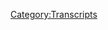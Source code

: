 {{Transcript
    | title         = [[73: August 12, 2017]]
    | caption       = [https://knowledgefight.libsyn.com/knowledge-fight-august-12-2017 Listen to this episode on Libsyn]
    | episodeNumber = [[73: August 12, 2017|73]]
    | length        = 03:04:13
}}

{{MessageBox
    | header     = Warning: Bot Generated Content
    | text       = This transcript was automatically generated by transcription software and likely contains many mistakes and misattributions. Please check the audio for definitive quotes, attribution, and context.
    | image      = N3yvass4myg91.webp
    | imagewidth = 50px
    | id         = warning
}}

{{TranscriptBlock
    | name      = Unknown Speaker
    | timestamp = 00:00:00.000
    | text      = Andy in Kansas, you're on the air. Thanks for holding
}}

{{TranscriptBlock
    | name      = Unknown Speaker
    | timestamp = 00:00:03.839
    | text      = Hello Alex, I'm a person color. I'm a huge fan. I love your work. I love you. Hey everybody. Welcome back to knowledge fight
}}

{{TranscriptBlock
    | name      = Unknown Speaker
    | timestamp = 00:00:09.580
    | text      = I'm Dan. I'm Jordan. We are a couple dudes like to sit around drink novelty beverages and talk a little bit about Alex Jones
}}

{{TranscriptBlock
    | name      = Unknown Speaker
    | timestamp = 00:00:14.800
    | text      = Look, they're a twist to that Dan. There is a little bit of it Dan
}}

{{TranscriptBlock
    | name      = Unknown Speaker
    | timestamp = 00:00:18.559
    | text      = We're gonna need to get this intro out of the way cuz I got a lot of yelling to do
}}

{{TranscriptBlock
    | name      = Unknown Speaker
    | timestamp = 00:00:22.059
    | text      = I tried to yell over your attempt to start the intro by saying welcome back
}}

{{TranscriptBlock
    | name      = Unknown Speaker
    | timestamp = 00:00:26.260
    | text      = You have been in Iceland for a bit. I have been it was wonderful and I leave for a goddamn week
}}

{{TranscriptBlock
    | name      = Unknown Speaker
    | timestamp = 00:00:32.619
    | text      = And you let the Nazis win
}}

{{TranscriptBlock
    | name      = Unknown Speaker
    | timestamp = 00:00:35.820
    | text      = You let the Nazis win that was on me. Yeah. Sorry about that. I really your fault
}}

{{TranscriptBlock
    | name      = Unknown Speaker
    | timestamp = 00:00:40.460
    | text      = You're you're turning down my voice in your ears. I mean I can see that my ears
}}

{{TranscriptBlock
    | name      = Unknown Speaker
    | timestamp = 00:00:45.619
    | text      = On the record on there. Oh, that's probably a smart idea. We had it on Matt Riggs levels. Ah, that was a bad idea
}}

{{TranscriptBlock
    | name      = Unknown Speaker
    | timestamp = 00:00:50.899
    | text      = Yeah, we're gonna tweak that for the screaming
}}

{{TranscriptBlock
    | name      = Unknown Speaker
    | timestamp = 00:00:53.579
    | text      = Haha, unfortunately while you were over in Iceland, you did not learn anything about Alex Jones
}}

{{TranscriptBlock
    | name      = Unknown Speaker
    | timestamp = 00:00:58.259
    | text      = So at this point I know a lot about Alex Jones and I don't know anything about Alex Jones. That's where we find our fun
}}

{{TranscriptBlock
    | name      = Unknown Speaker
    | timestamp = 00:01:04.060
    | text      = I blissfully avoided the entire United States. I can't imagine how great that would feel. It was amazing
}}

{{TranscriptBlock
    | name      = Unknown Speaker
    | timestamp = 00:01:10.019
    | text      = I stood on top of a glacier and wondered
}}

{{TranscriptBlock
    | name      = Unknown Speaker
    | timestamp = 00:01:13.060
    | text      = wondered at a
}}

{{TranscriptBlock
    | name      = Unknown Speaker
    | timestamp = 00:01:14.700
    | text      = 10-million year old thing and how little and how petty all of our squabbles are right and then I got home and I wanted
}}

{{TranscriptBlock
    | name      = Unknown Speaker
    | timestamp = 00:01:21.579
    | text      = To burn down America. Ah, that's what happened. That's what fucking happened at Fjord was no comfort after that is no comfort
}}

{{TranscriptBlock
    | name      = Unknown Speaker
    | timestamp = 00:01:28.579
    | text      = Um, so but something that is a comfort. Yes
}}

{{TranscriptBlock
    | name      = Unknown Speaker
    | timestamp = 00:01:31.459
    | text      = Love your train is our new donator not so much a new donator, but someone who's bumped up their donation shit
}}

{{TranscriptBlock
    | name      = Unknown Speaker
    | timestamp = 00:01:37.420
    | text      = So this is a foreign policy expert. I believe is what we've decided along those lines. What's up out there Jason?
}}

{{TranscriptBlock
    | name      = Unknown Speaker
    | timestamp = 00:01:43.500
    | text      = I'm a policy wonk. Thank you so much for bumping up that donation
}}

{{TranscriptBlock
    | name      = Unknown Speaker
    | timestamp = 00:01:46.579
    | text      = Nation, Jason, thank you very much. We appreciate it. We need your support quite frankly shits going down
}}

{{TranscriptBlock
    | name      = Unknown Speaker
    | timestamp = 00:01:53.019
    | text      = God damn it
}}

{{TranscriptBlock
    | name      = Unknown Speaker
    | timestamp = 00:01:54.260
    | text      = So if you'd like to support the show you may do so by going to knowledge fight calm and clicking these support the show
}}

{{TranscriptBlock
    | name      = Unknown Speaker
    | timestamp = 00:01:59.579
    | text      = Button that is exactly what we would like you to do become a policy wonk good news big news big big news
}}

{{TranscriptBlock
    | name      = Unknown Speaker
    | timestamp = 00:02:07.120
    | text      = Well, we've one inch news. We this is not news to anybody we have but they're real now
}}

{{TranscriptBlock
    | name      = Unknown Speaker
    | timestamp = 00:02:13.020
    | text      = We've actually looked at a button. It has our logo on it and I imagine that we will be
}}

{{TranscriptBlock
    | name      = Unknown Speaker
    | timestamp = 00:02:20.060
    | text      = Sending those out very shortly. So if you have to yeah, that's a good point
}}

{{TranscriptBlock
    | name      = Unknown Speaker
    | timestamp = 00:02:24.620
    | text      = The perhaps is very important if you'd like to send us in your your address
}}

{{TranscriptBlock
    | name      = Unknown Speaker
    | timestamp = 00:02:29.740
    | text      = I promise I won't spam you or docks you or anything like that
}}

{{TranscriptBlock
    | name      = Unknown Speaker
    | timestamp = 00:02:35.060
    | text      = But if you'd like a button this whole thing was a stealth we actually work for Walmart
}}

{{TranscriptBlock
    | name      = Unknown Speaker
    | timestamp = 00:02:40.139
    | text      = That's about you can send us a message at knowledge fight at gmail.com or at the Facebook page Facebook
}}

{{TranscriptBlock
    | name      = Unknown Speaker
    | timestamp = 00:02:47.259
    | text      = You can do that
}}

{{TranscriptBlock
    | name      = Unknown Speaker
    | timestamp = 00:02:48.259
    | text      = You can send us your address and we'll try and send out some buttons here in the near future. Absolutely
}}

{{TranscriptBlock
    | name      = Unknown Speaker
    | timestamp = 00:02:54.060
    | text      = So that's great if you're a policy wonk, especially if you're a foreign policy expert
}}

{{TranscriptBlock
    | name      = Unknown Speaker
    | timestamp = 00:02:58.939
    | text      = If you're a foreign policy expert, you should get two buttons. Absolutely
}}

{{TranscriptBlock
    | name      = Unknown Speaker
    | timestamp = 00:03:01.419
    | text      = We'll see about that but one for you and one for your friends in Australia
}}

{{TranscriptBlock
    | name      = Unknown Speaker
    | timestamp = 00:03:05.139
    | text      = I don't know and one to put on the grave of the big new Brzezinski. Ha ha ha ha. Ha ha Jordan
}}

{{TranscriptBlock
    | name      = Unknown Speaker
    | timestamp = 00:03:11.180
    | text      = Yes, sir. We've got some tough times ahead of us. So we've got some wine. We're drinking a little wine today
}}

{{TranscriptBlock
    | name      = Unknown Speaker
    | timestamp = 00:03:17.280
    | text      = We were gonna be drinking Fanta and then I discovered that they have 81 grams of sugar in their sodas
}}

{{TranscriptBlock
    | name      = Unknown Speaker
    | timestamp = 00:03:23.780
    | text      = Wanna Fanta? No, ma'am. No, thank you
}}

{{TranscriptBlock
    | name      = Unknown Speaker
    | timestamp = 00:03:28.400
    | text      = So we got wine we're drinking that because that is way too much sugar. Although I probably will drink this later
}}

{{TranscriptBlock
    | name      = Unknown Speaker
    | timestamp = 00:03:33.819
    | text      = I think what we should do is pour it into the wine and then fucking die grape grape grape grape grape. That sounds great
}}

{{TranscriptBlock
    | name      = Unknown Speaker
    | timestamp = 00:03:39.180
    | text      = Yeah, it's the perfect perfect pairing. I used to in college or maybe even before college when I was pretty young
}}

{{TranscriptBlock
    | name      = Unknown Speaker
    | timestamp = 00:03:45.780
    | text      = I used to be a tequila boy. I used to be into tequila. Uh-huh, but I would chase it with grape soda
}}

{{TranscriptBlock
    | name      = Unknown Speaker
    | timestamp = 00:03:51.379
    | text      = That's or grape juice usually because I actually secretly didn't like the taste of it and grape juice would completely knock it out. Oh
}}

{{TranscriptBlock
    | name      = Unknown Speaker
    | timestamp = 00:03:59.060
    | text      = Oh completely knock out the taste of the tequila. I thought you loved the taste of tequila and secretly didn't like the taste of grape juice
}}

{{TranscriptBlock
    | name      = Unknown Speaker
    | timestamp = 00:04:06.139
    | text      = And but everybody was doing it. It was like a thing. You know, you're like I did it
}}

{{TranscriptBlock
    | name      = Unknown Speaker
    | timestamp = 00:04:10.020
    | text      = I would have just loved to double down on tequila
}}

{{TranscriptBlock
    | name      = Unknown Speaker
    | timestamp = 00:04:12.580
    | text      = I made it I made that decision myself, but I always told me like I just like the combination of the flavors
}}

{{TranscriptBlock
    | name      = Unknown Speaker
    | timestamp = 00:04:18.500
    | text      = But as a 33 year old man, I'm ready to tell everyone I was fucking lying
}}

{{TranscriptBlock
    | name      = Unknown Speaker
    | timestamp = 00:04:22.420
    | text      = I just hated tequila, but I wanted to be a tequila guy, right? Right, right
}}

{{TranscriptBlock
    | name      = Unknown Speaker
    | timestamp = 00:04:26.180
    | text      = So anyway, that sounds like a that sounds like a bad goal Dan speaking of lies and people trying to present themselves as something
}}

{{TranscriptBlock
    | name      = Unknown Speaker
    | timestamp = 00:04:32.740
    | text      = They're not yes. It's time to talk about Alex Jones, right?
}}

{{TranscriptBlock
    | name      = Unknown Speaker
    | timestamp = 00:04:35.579
    | text      = So before we get to the show one of the alt-right Nazis who has declared war on all of humanity
}}

{{TranscriptBlock
    | name      = Unknown Speaker
    | timestamp = 00:04:40.939
    | text      = Probably more so than people realize. Yeah, he's a Nazi. But before we get to that I have an out of context drop
}}

{{TranscriptBlock
    | name      = Unknown Speaker
    | timestamp = 00:04:46.899
    | text      = The service are banned bitches
}}

{{TranscriptBlock
    | name      = Unknown Speaker
    | timestamp = 00:04:53.939
    | text      = In the course of the subject matter for it that I had to go over for this episode
}}

{{TranscriptBlock
    | name      = Unknown Speaker
    | timestamp = 00:04:58.300
    | text      = He yells bitches like three times. Oh, that's gonna wind up on a Kendrick track
}}

{{TranscriptBlock
    | name      = Unknown Speaker
    | timestamp = 00:05:02.459
    | text      = That's gonna be he's gonna introduce that or on media matters. Yeah
}}

{{TranscriptBlock
    | name      = Unknown Speaker
    | timestamp = 00:05:07.339
    | text      = banned bitches
}}

{{TranscriptBlock
    | name      = Unknown Speaker
    | timestamp = 00:05:09.459
    | text      = That actually sounds like something that I would want to say. Yeah, if you're listening to this in a conservative
}}

{{TranscriptBlock
    | name      = Unknown Speaker
    | timestamp = 00:05:14.980
    | text      = Conservatives are banned bitches. No knowledge fight for you. I also have an out of context drop from a guest source
}}

{{TranscriptBlock
    | name      = Unknown Speaker
    | timestamp = 00:05:22.300
    | text      = Okay, we have out of context drop from the one the only Donald Trump
}}

{{TranscriptBlock
    | name      = Unknown Speaker
    | timestamp = 00:05:28.420
    | text      = I
}}

{{TranscriptBlock
    | name      = Unknown Speaker
    | timestamp = 00:05:29.939
    | text      = Think it's appropriate. I think it's appropriate
}}

{{TranscriptBlock
    | name      = Unknown Speaker
    | timestamp = 00:05:32.860
    | text      = Alex obviously agrees with everything Trump says yeah, and so for as we get through this episode
}}

{{TranscriptBlock
    | name      = Unknown Speaker
    | timestamp = 00:05:38.939
    | text      = We're not going to deal with him talking about Trump's statement or his press conference at all
}}

{{TranscriptBlock
    | name      = Unknown Speaker
    | timestamp = 00:05:43.339
    | text      = Yeah, cuz I hope they both die but this
}}

{{TranscriptBlock
    | name      = Unknown Speaker
    | timestamp = 00:05:45.980
    | text      = Fucking string of words I think is being underreported in
}}

{{TranscriptBlock
    | name      = Unknown Speaker
    | timestamp = 00:05:51.180
    | text      = The media and I think it's hilarious. Okay, so here's an out of context drop from Trump
}}

{{TranscriptBlock
    | name      = Unknown Speaker
    | timestamp = 00:05:56.100
    | text      = No child should ever be afraid to go outside and play or be with their parents and have a good time. God damn it. Fucking Christ. Oh my god. Every single fucking person who voted for Trump.
}}

{{TranscriptBlock
    | name      = Unknown Speaker
    | timestamp = 00:06:22.500
    | text      = I oh you should have your right to vote taken away. We're starting out hot be spanked. You should be spanked
}}

{{TranscriptBlock
    | name      = Unknown Speaker
    | timestamp = 00:06:28.459
    | text      = I mean that in a very so it's interesting fine fine in a sexual way. I don't even care
}}

{{TranscriptBlock
    | name      = Unknown Speaker
    | timestamp = 00:06:34.459
    | text      = There's there's almost an argument that you seem to be making which I don't defend at all
}}

{{TranscriptBlock
    | name      = Unknown Speaker
    | timestamp = 00:06:38.220
    | text      = But you're saying that it should have been it should be retroactively a felony to have voted for Trump
}}

{{TranscriptBlock
    | name      = Unknown Speaker
    | timestamp = 00:06:43.259
    | text      = Yes, I don't know if I agree. I think flogging should be brought back
}}

{{TranscriptBlock
    | name      = Unknown Speaker
    | timestamp = 00:06:47.180
    | text      = I think that's the only way to really deal with we're talking spanking it. Maybe you shall be flogged at six bells Dan
}}

{{TranscriptBlock
    | name      = Unknown Speaker
    | timestamp = 00:06:54.300
    | text      = so Jordan
}}

{{TranscriptBlock
    | name      = Unknown Speaker
    | timestamp = 00:06:56.779
    | text      = We had some trouble in America
}}

{{TranscriptBlock
    | name      = Unknown Speaker
    | timestamp = 00:06:59.899
    | text      = Over the last couple days in Charlottesville, Virginia. I landed
}}

{{TranscriptBlock
    | name      = Unknown Speaker
    | timestamp = 00:07:04.980
    | text      = 33 minutes after it was broke. Wait, what which part of it?
}}

{{TranscriptBlock
    | name      = Unknown Speaker
    | timestamp = 00:07:09.819
    | text      = The the part where a a fucking Nazi
}}

{{TranscriptBlock
    | name      = Unknown Speaker
    | timestamp = 00:07:13.420
    | text      = murdered a woman yes and injured at least 22 other people and
}}

{{TranscriptBlock
    | name      = Unknown Speaker
    | timestamp = 00:07:20.699
    | text      = yeah, I think I think that is that is one thing that I
}}

{{TranscriptBlock
    | name      = Unknown Speaker
    | timestamp = 00:07:26.500
    | text      = So so before we even get started because my guess is we're gonna get into Civil War territory real quick
}}

{{TranscriptBlock
    | name      = Unknown Speaker
    | timestamp = 00:07:33.420
    | text      = It's gonna it's gonna get there real quick quicker than slowly. Yeah. Yeah
}}

{{TranscriptBlock
    | name      = Unknown Speaker
    | timestamp = 00:07:38.139
    | text      = No, that is this is no longer. There's no Civil War to this. These people are literal Nazis. Yeah, that's it
}}

{{TranscriptBlock
    | name      = Unknown Speaker
    | timestamp = 00:07:44.779
    | text      = So this is highly yeah, this is not a they're parts of groups that have put out manifestos
}}

{{TranscriptBlock
    | name      = Unknown Speaker
    | timestamp = 00:07:51.300
    | text      = They're very clear in what they believe in what they support. Yeah, they're not citizens of the United States
}}

{{TranscriptBlock
    | name      = Unknown Speaker
    | timestamp = 00:07:57.959
    | text      = They're done
}}

{{TranscriptBlock
    | name      = Unknown Speaker
    | timestamp = 00:07:58.540
    | text      = and if you go to play like I really don't encourage people to do this because it would be very
}}

{{TranscriptBlock
    | name      = Unknown Speaker
    | timestamp = 00:08:03.699
    | text      = Jarring to your mental health, but I subject myself to this shit for whatever reason
}}

{{TranscriptBlock
    | name      = Unknown Speaker
    | timestamp = 00:08:09.180
    | text      = Yeah, but if you go to places like Stormfront or the Daily Stormer and stuff like that
}}

{{TranscriptBlock
    | name      = Unknown Speaker
    | timestamp = 00:08:13.779
    | text      = You'll see exactly what their perspective on all this is and it's it's what you'd expect. They're thrilled. Yeah, they're stoked
}}

{{TranscriptBlock
    | name      = Unknown Speaker
    | timestamp = 00:08:20.220
    | text      = they love it and they love that Trump refuses to
}}

{{TranscriptBlock
    | name      = Unknown Speaker
    | timestamp = 00:08:24.699
    | text      = Call them out. He refuses to say that white nationalism is a problem. He refuses to say like the Klan
}}

{{TranscriptBlock
    | name      = Unknown Speaker
    | timestamp = 00:08:30.660
    | text      = Get out of here. He says that there's trouble on both sides and that is manna from heaven to people like these Nazi groups
}}

{{TranscriptBlock
    | name      = Unknown Speaker
    | timestamp = 00:08:39.259
    | text      = Yeah, no, you're equating you're equating
}}

{{TranscriptBlock
    | name      = Unknown Speaker
    | timestamp = 00:08:42.580
    | text      = Us with Nazis. So you're saying we're all Nazis. That's that's the and and frankly I
}}

{{TranscriptBlock
    | name      = Unknown Speaker
    | timestamp = 00:08:49.620
    | text      = halfway disagree
}}

{{TranscriptBlock
    | name      = Unknown Speaker
    | timestamp = 00:08:51.259
    | text      = But the other part of me says fucking nobody's stopping this. Nobody's doing anything about it. I I
}}

{{TranscriptBlock
    | name      = Unknown Speaker
    | timestamp = 00:08:57.700
    | text      = Got off the plane and thought now that I'm in America. Do I need to buy a gun?
}}

{{TranscriptBlock
    | name      = Unknown Speaker
    | timestamp = 00:09:03.940
    | text      = Mm-hmm. That was my first fucking thought after checking Twitter. Yeah, it is probably not it well at this point
}}

{{TranscriptBlock
    | name      = Unknown Speaker
    | timestamp = 00:09:11.419
    | text      = Well, yeah, give it give it worth it. Give it what a couple of days
}}

{{TranscriptBlock
    | name      = Unknown Speaker
    | timestamp = 00:09:14.860
    | text      = Well, I mean like you need to get classes. You don't know how to handle a firearm. You'd be useless with a gun
}}

{{TranscriptBlock
    | name      = Unknown Speaker
    | timestamp = 00:09:20.539
    | text      = No, I know if you're holding it sideways and shit
}}

{{TranscriptBlock
    | name      = Unknown Speaker
    | timestamp = 00:09:23.200
    | text      = That's actually racist. I would never do that. It's not racist. It's cool
}}

{{TranscriptBlock
    | name      = Unknown Speaker
    | timestamp = 00:09:29.159
    | text      = You see it in movies and stuff people like well currently it's super cool to be racist right now
}}

{{TranscriptBlock
    | name      = Unknown Speaker
    | timestamp = 00:09:34.919
    | text      = Apparently well in certain circles. Yeah
}}

{{TranscriptBlock
    | name      = Unknown Speaker
    | timestamp = 00:09:37.919
    | text      = So that is that car incident is something we'll get into and we'll discuss but beyond that that was day two
}}

{{TranscriptBlock
    | name      = Unknown Speaker
    | timestamp = 00:09:45.299
    | text      = Of an ongoing situation in Charlottesville right the night before there had been a unite the right type rally
}}

{{TranscriptBlock
    | name      = Unknown Speaker
    | timestamp = 00:09:53.139
    | text      = Where a bunch of people with torches took to the statue of a confederate general that was gonna be taken down
}}

{{TranscriptBlock
    | name      = Unknown Speaker
    | timestamp = 00:10:01.139
    | text      = And was that what that all was all about? Yes about a confederate general statue being taken down
}}

{{TranscriptBlock
    | name      = Unknown Speaker
    | timestamp = 00:10:07.740
    | text      = Yes, and it actually the roots of this go much deeper than people are dealing with
}}

{{TranscriptBlock
    | name      = Unknown Speaker
    | timestamp = 00:10:13.899
    | text      = I thought it was just white people getting together to be threatening now in May on May 15th of this year
}}

{{TranscriptBlock
    | name      = Unknown Speaker
    | timestamp = 00:10:20.580
    | text      = There was a protest because people were moving to or you know starting to talk about taking down a statue of Robert E. Lee
}}

{{TranscriptBlock
    | name      = Unknown Speaker
    | timestamp = 00:10:28.220
    | text      = That was in downtown area and Richard Spencer led a protest there in May
}}

{{TranscriptBlock
    | name      = Unknown Speaker
    | timestamp = 00:10:35.500
    | text      = to
}}

{{TranscriptBlock
    | name      = Unknown Speaker
    | timestamp = 00:10:36.500
    | text      = to protest the taking down of
}}

{{TranscriptBlock
    | name      = Unknown Speaker
    | timestamp = 00:10:38.500
    | text      = That statue and then in June of this year on June 8th the Ku Klux Klan held a rally there
}}

{{TranscriptBlock
    | name      = Unknown Speaker
    | timestamp = 00:10:46.139
    | text      = Basically around the same thing protecting heritage and stuff like that
}}

{{TranscriptBlock
    | name      = Unknown Speaker
    | timestamp = 00:10:51.100
    | text      = And then there was another Klan rally on July 8th of this year in Charlottesville again
}}

{{TranscriptBlock
    | name      = Unknown Speaker
    | timestamp = 00:10:56.740
    | text      = Where about 50 people from the Klan showed up and there was a massive
}}

{{TranscriptBlock
    | name      = Unknown Speaker
    | timestamp = 00:11:01.580
    | text      = There the tally is around a thousand people
}}

{{TranscriptBlock
    | name      = Unknown Speaker
    | timestamp = 00:11:03.820
    | text      = counter demonstrating so there is a history in this city over the last few months already of
}}

{{TranscriptBlock
    | name      = Unknown Speaker
    | timestamp = 00:11:11.179
    | text      = These tensions coming to the surface and if you want to I mean, it's Charlottesville
}}

{{TranscriptBlock
    | name      = Unknown Speaker
    | timestamp = 00:11:16.740
    | text      = So let's just go with the entirety of American history. There's a history of tensions boiling to the surface sure
}}

{{TranscriptBlock
    | name      = Unknown Speaker
    | timestamp = 00:11:23.059
    | text      = But around this specific issue. Yes, there's a there is a pretext to what's going on that
}}

{{TranscriptBlock
    | name      = Unknown Speaker
    | timestamp = 00:11:30.399
    | text      = Like you said you didn't even know based on
}}

{{TranscriptBlock
    | name      = Unknown Speaker
    | timestamp = 00:11:33.059
    | text      = You know the reporting of stuff that it largely was about this
}}

{{TranscriptBlock
    | name      = Unknown Speaker
    | timestamp = 00:11:39.460
    | text      = Fuck about a goddamn statue, right?
}}

{{TranscriptBlock
    | name      = Unknown Speaker
    | timestamp = 00:11:42.379
    | text      = It's tough who gives a fuck about it. Look if you took down the statue of Michael Jordan in front of the United Center
}}

{{TranscriptBlock
    | name      = Unknown Speaker
    | timestamp = 00:11:49.139
    | text      = I wouldn't care. Mm-hmm
}}

{{TranscriptBlock
    | name      = Unknown Speaker
    | timestamp = 00:11:50.740
    | text      = I mean, I think that would be offensive to my Confederate roots, but didn't they take down that giant Marilyn Monroe downtown?
}}

{{TranscriptBlock
    | name      = Unknown Speaker
    | timestamp = 00:11:57.659
    | text      = furious
}}

{{TranscriptBlock
    | name      = Unknown Speaker
    | timestamp = 00:11:59.539
    | text      = but like
}}

{{TranscriptBlock
    | name      = Unknown Speaker
    | timestamp = 00:12:00.860
    | text      = When I say that that is something that this is based around
}}

{{TranscriptBlock
    | name      = Unknown Speaker
    | timestamp = 00:12:04.460
    | text      = It's a little bit reductive because it's become so much more. Yeah, there's the statue means nothing. It's an excuse
}}

{{TranscriptBlock
    | name      = Unknown Speaker
    | timestamp = 00:12:11.419
    | text      = Yeah, so this rally saw a bunch of people from very disparate groups including the Klan
}}

{{TranscriptBlock
    | name      = Unknown Speaker
    | timestamp = 00:12:19.379
    | text      = including the League of the South
}}

{{TranscriptBlock
    | name      = Unknown Speaker
    | timestamp = 00:12:21.700
    | text      = The Proud Boys were in effect. There were biker groups. There were just militias
}}

{{TranscriptBlock
    | name      = Unknown Speaker
    | timestamp = 00:12:27.100
    | text      = There were the fraternal order of the alt knights, which is the military port of the proud boys
}}

{{TranscriptBlock
    | name      = Unknown Speaker
    | timestamp = 00:12:34.220
    | text      = There was identity Europa, which is a white identity group
}}

{{TranscriptBlock
    | name      = Unknown Speaker
    | timestamp = 00:12:39.019
    | text      = There was a group that we're gonna talk about a bunch more vanguard America
}}

{{TranscriptBlock
    | name      = Unknown Speaker
    | timestamp = 00:12:43.659
    | text      = So there were a bunch of white nationalist LARPing clubs. Yes, absolutely
}}

{{TranscriptBlock
    | name      = Unknown Speaker
    | timestamp = 00:12:48.899
    | text      = That's exactly what that was there were there were tons of them and they were all coming together
}}

{{TranscriptBlock
    | name      = Unknown Speaker
    | timestamp = 00:12:52.740
    | text      = And and I before we get too deep into this. I I think it's important for us to say that there are reasonable
}}

{{TranscriptBlock
    | name      = Unknown Speaker
    | timestamp = 00:13:00.179
    | text      = Conservative people in the world and this is not we're done. Come on. No, we're done. That's not fair
}}

{{TranscriptBlock
    | name      = Unknown Speaker
    | timestamp = 00:13:05.980
    | text      = We it can be fair later
}}

{{TranscriptBlock
    | name      = Unknown Speaker
    | timestamp = 00:13:08.379
    | text      = It can be fair. It can be fair later
}}

{{TranscriptBlock
    | name      = Unknown Speaker
    | timestamp = 00:13:11.620
    | text      = That's that's the that's the situation as it stands well
}}

{{TranscriptBlock
    | name      = Unknown Speaker
    | timestamp = 00:13:15.419
    | text      = That's like saying there were reasonable people who supported Japanese internment
}}

{{TranscriptBlock
    | name      = Unknown Speaker
    | timestamp = 00:13:19.580
    | text      = No, that's not fair because not all conservatives defend this situation
}}

{{TranscriptBlock
    | name      = Unknown Speaker
    | timestamp = 00:13:24.700
    | text      = That's well, that's hashtag not all men all over again
}}

{{TranscriptBlock
    | name      = Unknown Speaker
    | timestamp = 00:13:27.620
    | text      = Well, but I think that that's important for us to clarify because we're going to get really hard on these folks
}}

{{TranscriptBlock
    | name      = Unknown Speaker
    | timestamp = 00:13:33.419
    | text      = I don't want I don't want it to be some sort of like
}}

{{TranscriptBlock
    | name      = Unknown Speaker
    | timestamp = 00:13:38.179
    | text      = Everybody who has conservative feelings. We're painting you with this brush
}}

{{TranscriptBlock
    | name      = Unknown Speaker
    | timestamp = 00:13:43.299
    | text      = Because we're gonna get into a territory
}}

{{TranscriptBlock
    | name      = Unknown Speaker
    | timestamp = 00:13:45.980
    | text      = I believe especially in the near future where you're going to see a lot of radical
}}

{{TranscriptBlock
    | name      = Unknown Speaker
    | timestamp = 00:13:52.220
    | text      = Groups that are attacking the center and there are centrist
}}

{{TranscriptBlock
    | name      = Unknown Speaker
    | timestamp = 00:13:57.059
    | text      = conservatives that are centrist liberal folk and it's not fair to
}}

{{TranscriptBlock
    | name      = Unknown Speaker
    | timestamp = 00:14:02.840
    | text      = Now if people are blindly sitting by and being silent about this that there is some complicity in silence
}}

{{TranscriptBlock
    | name      = Unknown Speaker
    | timestamp = 00:14:09.580
    | text      = I agree with that. I think there's I think there's complicity in
}}

{{TranscriptBlock
    | name      = Unknown Speaker
    | timestamp = 00:14:13.340
    | text      = a
}}

{{TranscriptBlock
    | name      = Unknown Speaker
    | timestamp = 00:14:14.960
    | text      = Meaningless words like the thing that I've seen a lot
}}

{{TranscriptBlock
    | name      = Unknown Speaker
    | timestamp = 00:14:19.080
    | text      = Throughout the news and all of those things is people would like a stronger condemnation
}}

{{TranscriptBlock
    | name      = Unknown Speaker
    | timestamp = 00:14:25.639
    | text      = From Trump or a stronger condemnation from Mike Pence or anything like that. Yeah, it doesn't matter
}}

{{TranscriptBlock
    | name      = Unknown Speaker
    | timestamp = 00:14:31.200
    | text      = It doesn't matter how strongly they condemn they condemn it if Ted Cruz says he condemns Nazis. Fuck him
}}

{{TranscriptBlock
    | name      = Unknown Speaker
    | timestamp = 00:14:38.580
    | text      = I don't give a shit about what he says. He's part of the reason they're there, right?
}}

{{TranscriptBlock
    | name      = Unknown Speaker
    | timestamp = 00:14:43.159
    | text      = So if you're gonna pull this like oh there are centrists like fuck you. I'm not saying Ted Cruz. I'm talking about citizens
}}

{{TranscriptBlock
    | name      = Unknown Speaker
    | timestamp = 00:14:50.240
    | text      = Yeah, I'm not talking about the politicians. I'm talking about people who?
}}

{{TranscriptBlock
    | name      = Unknown Speaker
    | timestamp = 00:14:54.120
    | text      = Are as troubled by this but just happen to lean conservative
}}

{{TranscriptBlock
    | name      = Unknown Speaker
    | timestamp = 00:14:59.440
    | text      = I I mean if you're yeah, but that's like the log cabin Republicans, you know
}}

{{TranscriptBlock
    | name      = Unknown Speaker
    | timestamp = 00:15:04.399
    | text      = If you are if you are a gay conservative that seems insane to me
}}

{{TranscriptBlock
    | name      = Unknown Speaker
    | timestamp = 00:15:10.000
    | text      = I get that you want tax cuts. Mm-hmm. I get that sure but the GOP is trying to eradicate you
}}

{{TranscriptBlock
    | name      = Unknown Speaker
    | timestamp = 00:15:17.440
    | text      = That's like that's like a Jewish Nazi like that's what that is to me George Soros. Yeah
}}

{{TranscriptBlock
    | name      = Unknown Speaker
    | timestamp = 00:15:25.240
    | text      = You're right considering we deal with Jewish Nazis all the time fair enough. All right, so I mean beyond all that
}}

{{TranscriptBlock
    | name      = Unknown Speaker
    | timestamp = 00:15:31.080
    | text      = I think I'm gonna exhaust you today
}}

{{TranscriptBlock
    | name      = Unknown Speaker
    | timestamp = 00:15:33.080
    | text      = I think that's what's gonna happen your position is fair and I think my position is fair and I agree
}}

{{TranscriptBlock
    | name      = Unknown Speaker
    | timestamp = 00:15:38.039
    | text      = I agree your position is fair. It's a complicated position that we're all gonna have to wrestle with in the coming months and shit
}}

{{TranscriptBlock
    | name      = Unknown Speaker
    | timestamp = 00:15:43.360
    | text      = But be that as it may that was the first night that was on
}}

{{TranscriptBlock
    | name      = Unknown Speaker
    | timestamp = 00:15:48.159
    | text      = Friday
}}

{{TranscriptBlock
    | name      = Unknown Speaker
    | timestamp = 00:15:49.440
    | text      = That they had this rally. Yeah this first one and you know fighting broke out and the it was deemed a
}}

{{TranscriptBlock
    | name      = Unknown Speaker
    | timestamp = 00:15:57.799
    | text      = Unlawful gathering which is something that is a legally defined thing, right?
}}

{{TranscriptBlock
    | name      = Unknown Speaker
    | timestamp = 00:16:02.720
    | text      = All right, were there were there a lot of cops there? Uh, yeah, there were they were they putting people in cuffs
}}

{{TranscriptBlock
    | name      = Unknown Speaker
    | timestamp = 00:16:09.159
    | text      = Were they you know making sure that they went to jail wasn't so terrible. Oh, it was okay
}}

{{TranscriptBlock
    | name      = Unknown Speaker
    | timestamp = 00:16:16.039
    | text      = It was bad. Well bad were the were the peaceful protesters white I get you the the Dan
}}

{{TranscriptBlock
    | name      = Unknown Speaker
    | timestamp = 00:16:22.559
    | text      = I'm sorry the point I'm going to break you today. No, that's what's gonna happen
}}

{{TranscriptBlock
    | name      = Unknown Speaker
    | timestamp = 00:16:28.279
    | text      = Alex is gonna break you
}}

{{TranscriptBlock
    | name      = Unknown Speaker
    | timestamp = 00:16:30.279
    | text      = Hahaha, you're gonna lose your voice from screaming but be that as it may like
}}

{{TranscriptBlock
    | name      = Unknown Speaker
    | timestamp = 00:16:35.440
    | text      = Unlawful gathering is definite. It's defined as three or more people who are gathered
}}

{{TranscriptBlock
    | name      = Unknown Speaker
    | timestamp = 00:16:40.840
    | text      = With intent to disturb the peace or cause some sort of illegal action to happen
}}

{{TranscriptBlock
    | name      = Unknown Speaker
    | timestamp = 00:16:45.799
    | text      = Yes, and that's not protected by the First Amendment in the same way that slander and libel
}}

{{TranscriptBlock
    | name      = Unknown Speaker
    | timestamp = 00:16:51.080
    | text      = That's not protected by free speech if you're gathering with the intention of like destroying something. That's not free
}}

{{TranscriptBlock
    | name      = Unknown Speaker
    | timestamp = 00:16:57.740
    | text      = That's not free congregation or whatever. That's not that's not protesting
}}

{{TranscriptBlock
    | name      = Unknown Speaker
    | timestamp = 00:17:01.840
    | text      = That's not demonstrating and the police have every right to deem that like you've got to go home, right?
}}

{{TranscriptBlock
    | name      = Unknown Speaker
    | timestamp = 00:17:07.680
    | text      = And so they did that the first night on Friday and then Saturday there were more demonstrations and shit got fucked up
}}

{{TranscriptBlock
    | name      = Unknown Speaker
    | timestamp = 00:17:13.579
    | text      = Yeah shit got crazy. Yeah, so we're going to we're going to get into all that
}}

{{TranscriptBlock
    | name      = Unknown Speaker
    | timestamp = 00:17:18.140
    | text      = I think we all saw we did
}}

{{TranscriptBlock
    | name      = Unknown Speaker
    | timestamp = 00:17:20.519
    | text      = So what we're gonna go over today is Alex Jones put out a hour-long video on Saturday
}}

{{TranscriptBlock
    | name      = Unknown Speaker
    | timestamp = 00:17:25.599
    | text      = Oh, fuck an emergency broadcast, which is infuriating to me because I want to talk about 2015. I
}}

{{TranscriptBlock
    | name      = Unknown Speaker
    | timestamp = 00:17:34.319
    | text      = Found some really weird stuff. I want to talk about
}}

{{TranscriptBlock
    | name      = Unknown Speaker
    | timestamp = 00:17:37.119
    | text      = Or even I had planned that we would go over Friday's show because he's he's got a bunch of lies
}}

{{TranscriptBlock
    | name      = Unknown Speaker
    | timestamp = 00:17:42.359
    | text      = About people planning to kill Trump right that I would like to get into but we can't now right cuz and it even pisses me
}}

{{TranscriptBlock
    | name      = Unknown Speaker
    | timestamp = 00:17:49.519
    | text      = Off even further cuz he's doing we're recording this on Sunday. He's doing his Sunday show
}}

{{TranscriptBlock
    | name      = Unknown Speaker
    | timestamp = 00:17:53.880
    | text      = I'm sure he's got a fucking whole new spin for all this. Jesus Christ
}}

{{TranscriptBlock
    | name      = Unknown Speaker
    | timestamp = 00:17:57.359
    | text      = So are we gonna have to do a live episode sometime almost it just it's out
}}

{{TranscriptBlock
    | name      = Unknown Speaker
    | timestamp = 00:18:01.920
    | text      = It feels like this might be outdated in terms of his propaganda even by the time
}}

{{TranscriptBlock
    | name      = Unknown Speaker
    | timestamp = 00:18:07.680
    | text      = This airs right but it's even by the time we record
}}

{{TranscriptBlock
    | name      = Unknown Speaker
    | timestamp = 00:18:11.559
    | text      = Yeah, but it's worth it to go over in the sense that we can get a sense of what is his reaction?
}}

{{TranscriptBlock
    | name      = Unknown Speaker
    | timestamp = 00:18:16.440
    | text      = How does he deal with this in the moment and maybe I can get some sort of catharsis from it
}}

{{TranscriptBlock
    | name      = Unknown Speaker
    | timestamp = 00:18:20.759
    | text      = Maybe we'll see. So this is the beginning of it. I have cut out not all that much in terms of I
}}

{{TranscriptBlock
    | name      = Unknown Speaker
    | timestamp = 00:18:28.119
    | text      = I'll explain where I've cut stuff out and what have you but it's mostly just segmented pieces
}}

{{TranscriptBlock
    | name      = Unknown Speaker
    | timestamp = 00:18:33.319
    | text      = Yeah of the the video that he put out. Here's the beginning ladies and gentlemen
}}

{{TranscriptBlock
    | name      = Unknown Speaker
    | timestamp = 00:18:38.079
    | text      = I have been predicting for six months that you would see riots start in the late part of the summer of
}}

{{TranscriptBlock
    | name      = Unknown Speaker
    | timestamp = 00:18:45.279
    | text      = 2017 you've been predicting it for 20 years cause and effect 2 plus 2 equals 4 George Soros
}}

{{TranscriptBlock
    | name      = Unknown Speaker
    | timestamp = 00:18:53.480
    | text      = Doubled the amount of money. He was giving to Black Lives Matter and other anti-police race-based
}}

{{TranscriptBlock
    | name      = Unknown Speaker
    | timestamp = 00:19:01.039
    | text      = groups when Trump won
}}

{{TranscriptBlock
    | name      = Unknown Speaker
    | timestamp = 00:19:03.440
    | text      = That was about eight months ago
}}

{{TranscriptBlock
    | name      = Unknown Speaker
    | timestamp = 00:19:04.920
    | text      = But it was clear once Trump got inaugurated that they were going to go for civil unrest
}}

{{TranscriptBlock
    | name      = Unknown Speaker
    | timestamp = 00:19:09.839
    | text      = Now you go around getting rid of a bunch of Confederate general statues and the media hype set up
}}

{{TranscriptBlock
    | name      = Unknown Speaker
    | timestamp = 00:19:14.799
    | text      = There's gonna be some crazies on the right that come out as well. And Trump has condemned hate across the board. Absolutely
}}

{{TranscriptBlock
    | name      = Unknown Speaker
    | timestamp = 00:19:21.000
    | text      = That's been his message all along. They claim
}}

{{TranscriptBlock
    | name      = Unknown Speaker
    | timestamp = 00:19:23.640
    | text      = The Tea Party and the Trump and myself and others are deeply racist like Tom Rocha said about me a few months ago
}}

{{TranscriptBlock
    | name      = Unknown Speaker
    | timestamp = 00:19:29.599
    | text      = You are with no evidence
}}

{{TranscriptBlock
    | name      = Unknown Speaker
    | timestamp = 00:19:31.319
    | text      = We got the evidence. We have all the other clips hundreds of them on YouTube me protesting the KKK and Aryan nations
}}

{{TranscriptBlock
    | name      = Unknown Speaker
    | timestamp = 00:19:37.559
    | text      = They just say Jones is deeply racist or unalloyed. You are so what's happening is classic divide and conquer
}}

{{TranscriptBlock
    | name      = Unknown Speaker
    | timestamp = 00:19:43.680
    | text      = They stir up some stuff about Confederate statues
}}

{{TranscriptBlock
    | name      = Unknown Speaker
    | timestamp = 00:19:47.160
    | text      = Then they send out Black Lives Matter to shoot cops and do stuff like that
}}

{{TranscriptBlock
    | name      = Unknown Speaker
    | timestamp = 00:19:50.279
    | text      = They hyped it up. They have universities say, you know, whites are inherently evil if you have a white baby aborted
}}

{{TranscriptBlock
    | name      = Unknown Speaker
    | timestamp = 00:19:56.160
    | text      = White should be genocided. I mean that's mainstream
}}

{{TranscriptBlock
    | name      = Unknown Speaker
    | timestamp = 00:19:59.400
    | text      = Cultural garbage MTV has shows with the problem of being white. Yeah, MTV is an issue inherently stereotypically
}}

{{TranscriptBlock
    | name      = Unknown Speaker
    | timestamp = 00:20:07.359
    | text      = Whites are inherently bad. I mean, this is
}}

{{TranscriptBlock
    | name      = Unknown Speaker
    | timestamp = 00:20:09.359
    | text      = One hundred and eighty degrees the opposite of what Martin Luther King said. It's 100%
}}

{{TranscriptBlock
    | name      = Unknown Speaker
    | timestamp = 00:20:18.559
    | text      = Aligned with Adolf Alois Hitler you may have heard of him who said it is all about what race or who you are
}}

{{TranscriptBlock
    | name      = Unknown Speaker
    | timestamp = 00:20:25.079
    | text      = So already we have listened to the first minute and a half of his video and he has whether he is aware of it or
}}

{{TranscriptBlock
    | name      = Unknown Speaker
    | timestamp = 00:20:32.000
    | text      = Not basically just said I'm into it all these white
}}

{{TranscriptBlock
    | name      = Unknown Speaker
    | timestamp = 00:20:35.759
    | text      = the supremacist folks I'm in because everyone keeps trying to say that whiteness is bad and it's not he's just
}}

{{TranscriptBlock
    | name      = Unknown Speaker
    | timestamp = 00:20:43.799
    | text      = Misrepresenting and misunderstanding things that he sees and pretending that they're mainstream culture
}}

{{TranscriptBlock
    | name      = Unknown Speaker
    | timestamp = 00:20:48.480
    | text      = Right like that thing about aborting white babies was on a very radical blog. Yeah, that was a blog post that some
}}

{{TranscriptBlock
    | name      = Unknown Speaker
    | timestamp = 00:20:56.680
    | text      = very way very far out
}}

{{TranscriptBlock
    | name      = Unknown Speaker
    | timestamp = 00:20:58.960
    | text      = Radical posted where is that? Did we have we gone over that we did in passing? Okay, it's just Oh neuro now
}}

{{TranscriptBlock
    | name      = Unknown Speaker
    | timestamp = 00:21:07.039
    | text      = I remember it. Yeah, it's from some blog that probably had like a hundred readers
}}

{{TranscriptBlock
    | name      = Unknown Speaker
    | timestamp = 00:21:10.640
    | text      = Yeah, and it's the same with his blog talk radio guy
}}

{{TranscriptBlock
    | name      = Unknown Speaker
    | timestamp = 00:21:14.480
    | text      = You know, it's he finds these terrible examples and then pretends that it's this is the mainstream idea. You have to
}}

{{TranscriptBlock
    | name      = Unknown Speaker
    | timestamp = 00:21:21.400
    | text      = Really search hard for that kind of shit. Yeah, and then he just he mainstreams it
}}

{{TranscriptBlock
    | name      = Unknown Speaker
    | timestamp = 00:21:26.079
    | text      = That's 15th page of Google search results. Totally. Yeah and tell these right-wing outlets pick it up and then pretend like aha
}}

{{TranscriptBlock
    | name      = Unknown Speaker
    | timestamp = 00:21:33.279
    | text      = We gotcha. Yeah, but then also you pointed it out even as the video was going
}}

{{TranscriptBlock
    | name      = Unknown Speaker
    | timestamp = 00:21:37.400
    | text      = He is such a dick because he's saying that like as I predicted
}}

{{TranscriptBlock
    | name      = Unknown Speaker
    | timestamp = 00:21:42.519
    | text      = Yeah, like if you're listening to our show you've heard in 2015. He was saying this is going to be the summer of rage
}}

{{TranscriptBlock
    | name      = Unknown Speaker
    | timestamp = 00:21:48.480
    | text      = Yeah in 2016. He goes on about how Obama is gonna cause all kinds of civic
}}

{{TranscriptBlock
    | name      = Unknown Speaker
    | timestamp = 00:21:54.859
    | text      = disorder
}}

{{TranscriptBlock
    | name      = Unknown Speaker
    | timestamp = 00:21:56.099
    | text      = So he can become president forever right and the cult caliph of the Cala
}}

{{TranscriptBlock
    | name      = Unknown Speaker
    | timestamp = 00:22:01.740
    | text      = King of Muslims worldwide. Yeah, that makes so all of these predictions that he's made have completely fallen apart and not come true
}}

{{TranscriptBlock
    | name      = Unknown Speaker
    | timestamp = 00:22:08.059
    | text      = And he's never been like hey, sorry. I was wrong about that one in the same way with the financial collapse stuff
}}

{{TranscriptBlock
    | name      = Unknown Speaker
    | timestamp = 00:22:13.380
    | text      = He's like it's coming next week. I'll wait next week. It's coming in the winter
}}

{{TranscriptBlock
    | name      = Unknown Speaker
    | timestamp = 00:22:16.819
    | text      = Yeah
}}

{{TranscriptBlock
    | name      = Unknown Speaker
    | timestamp = 00:22:17.140
    | text      = He just does that over and over again until eventually there's some sim like this this bad what's going on is bad
}}

{{TranscriptBlock
    | name      = Unknown Speaker
    | timestamp = 00:22:23.180
    | text      = He's like I called it all along. Yeah, it's so stupid sooner or later. You're gonna get one, right? Right?
}}

{{TranscriptBlock
    | name      = Unknown Speaker
    | timestamp = 00:22:28.099
    | text      = That's it. That's it make if you say something over and over and over again. It's gonna rain today. It's gonna rain today
}}

{{TranscriptBlock
    | name      = Unknown Speaker
    | timestamp = 00:22:34.059
    | text      = It's gonna rain today sooner or later. It's gonna fucking rain. It would not be impressive if Babe Ruth called his shot every time
}}

{{TranscriptBlock
    | name      = Unknown Speaker
    | timestamp = 00:22:40.019
    | text      = Yeah, if Babe Ruth is every time. Yeah, this one's going out. Yeah
}}

{{TranscriptBlock
    | name      = Unknown Speaker
    | timestamp = 00:22:44.019
    | text      = I know that he hits a bloop. I know I know I have a
}}

{{TranscriptBlock
    | name      = Unknown Speaker
    | timestamp = 00:22:47.859
    | text      = 360 batting average but every single one is going up. Yeah. Yeah, it takes away some of the shine of your predictions
}}

{{TranscriptBlock
    | name      = Unknown Speaker
    | timestamp = 00:22:54.859
    | text      = When you've been wrong all the time and you're saying the same thing, right? So I mean we got it
}}

{{TranscriptBlock
    | name      = Unknown Speaker
    | timestamp = 00:23:00.380
    | text      = He's into whiteness and he wants to create super and he wants to create straw men attacking whiteness in order to justify his
}}

{{TranscriptBlock
    | name      = Unknown Speaker
    | timestamp = 00:23:09.059
    | text      = profound prejudice and
}}

{{TranscriptBlock
    | name      = Unknown Speaker
    | timestamp = 00:23:11.299
    | text      = Like we said also a Alex we got the proof
}}

{{TranscriptBlock
    | name      = Unknown Speaker
    | timestamp = 00:23:14.420
    | text      = We got plenty of proof that you are a bigot and you fucking put it out and you know, it's not
}}

{{TranscriptBlock
    | name      = Unknown Speaker
    | timestamp = 00:23:20.539
    | text      = It's not like we had to dig something up. No, it's on the internet you being a fucking racist
}}

{{TranscriptBlock
    | name      = Unknown Speaker
    | timestamp = 00:23:26.819
    | text      = Yeah, anybody can go google
}}

{{TranscriptBlock
    | name      = Unknown Speaker
    | timestamp = 00:23:29.700
    | text      = Or go to YouTube and find one of the clips that you have chosen. Mm-hmm doing diligent research and
}}

{{TranscriptBlock
    | name      = Unknown Speaker
    | timestamp = 00:23:37.180
    | text      = It's him being a racist. You just opened the book up first page. I'm a racist. Yeah, exactly
}}

{{TranscriptBlock
    | name      = Unknown Speaker
    | timestamp = 00:23:42.519
    | text      = Yeah, if you want to pull that shit at least take it down
}}

{{TranscriptBlock
    | name      = Unknown Speaker
    | timestamp = 00:23:46.759
    | text      = Well, at least pretend well, but that's that's the same thing with the Trump shit where it's like, oh
}}

{{TranscriptBlock
    | name      = Unknown Speaker
    | timestamp = 00:23:51.599
    | text      = I I can't take it down. I can't because those are the people who like me the most
}}

{{TranscriptBlock
    | name      = Unknown Speaker
    | timestamp = 00:23:56.720
    | text      = Mm-hmm. So you have to have that just like Trump can't condemn white nationalists because they're the reason they even said it
}}

{{TranscriptBlock
    | name      = Unknown Speaker
    | timestamp = 00:24:04.500
    | text      = Yep, what's his fuck David Duke? Yep. I have David's quote here. Yeah
}}

{{TranscriptBlock
    | name      = Unknown Speaker
    | timestamp = 00:24:08.619
    | text      = I David Duke's quote about why when he was at the rally was this represents a turning point for the people of this country
}}

{{TranscriptBlock
    | name      = Unknown Speaker
    | timestamp = 00:24:14.819
    | text      = We're determined to take our country back. We're gonna fulfill the promises of Donald Trump and that's what we believed in
}}

{{TranscriptBlock
    | name      = Unknown Speaker
    | timestamp = 00:24:20.619
    | text      = That's why we voted for Donald Trump because he said he's going to take our country back and that's what we're gonna do
}}

{{TranscriptBlock
    | name      = Unknown Speaker
    | timestamp = 00:24:28.259
    | text      = Yeah, you know how white people need to take their country back sure sure sure
}}

{{TranscriptBlock
    | name      = Unknown Speaker
    | timestamp = 00:24:32.740
    | text      = It's a healthy impulse all of the all of the people who are afraid of white genocide are really making it hard for me
}}

{{TranscriptBlock
    | name      = Unknown Speaker
    | timestamp = 00:24:40.059
    | text      = Not to want a white genocide. Mmm. I'm I'm leaning towards
}}

{{TranscriptBlock
    | name      = Unknown Speaker
    | timestamp = 00:24:45.500
    | text      = Look, I was at a hard no
}}

{{TranscriptBlock
    | name      = Unknown Speaker
    | timestamp = 00:24:48.740
    | text      = Now I'm at a softer. No
}}

{{TranscriptBlock
    | name      = Unknown Speaker
    | timestamp = 00:24:51.819
    | text      = No, no, no, I'm in the 5% nation. Do you get what I'm saying? Dad? I'm Alex Jones
}}

{{TranscriptBlock
    | name      = Unknown Speaker
    | timestamp = 00:24:57.700
    | text      = I'm gonna take that out of context. Yeah. No fine. I don't I don't even fucking care at this point frankly
}}

{{TranscriptBlock
    | name      = Unknown Speaker
    | timestamp = 00:25:04.019
    | text      = You can't take it out of context
}}

{{TranscriptBlock
    | name      = Unknown Speaker
    | timestamp = 00:25:06.819
    | text      = Cuz again, I'm really at a soft note in context. It's exactly what you need exactly
}}

{{TranscriptBlock
    | name      = Unknown Speaker
    | timestamp = 00:25:13.579
    | text      = So the here's this next clip the they had some boots on the ground info wars did
}}

{{TranscriptBlock
    | name      = Unknown Speaker
    | timestamp = 00:25:19.299
    | text      = Oh, of course, they did and fucking all of the boots on the ground were info wars, but they had specifically like an employee
}}

{{TranscriptBlock
    | name      = Unknown Speaker
    | timestamp = 00:25:25.140
    | text      = Okay, so I mean it's the triumph of ignorance is what all this is. It's divide and conquer
}}

{{TranscriptBlock
    | name      = Unknown Speaker
    | timestamp = 00:25:30.140
    | text      = It's in the WikiLeaks the elite not you here is the breaking news
}}

{{TranscriptBlock
    | name      = Unknown Speaker
    | timestamp = 00:25:34.460
    | text      = Yeah, so the WikiLeaks that they want to cause a race war with Democrats because they're losing
}}

{{TranscriptBlock
    | name      = Unknown Speaker
    | timestamp = 00:25:37.940
    | text      = No, the Republican leadership's just as bad or part of it. It's not feelings
}}

{{TranscriptBlock
    | name      = Unknown Speaker
    | timestamp = 00:25:42.619
    | text      = Millie Weaver and our intrepid camera guy Gavin. Oh, hey, Millie are out there. They're both
}}

{{TranscriptBlock
    | name      = Unknown Speaker
    | timestamp = 00:25:49.299
    | text      = Out there. She just called me up basically crying
}}

{{TranscriptBlock
    | name      = Unknown Speaker
    | timestamp = 00:25:51.500
    | text      = Gavin McGinnis got attacked. Good. Justly sprayed the face good once that happened. They do it again as a leader
}}

{{TranscriptBlock
    | name      = Unknown Speaker
    | timestamp = 00:25:58.900
    | text      = The police were ordered to stand down by the mayor who's Hillary supporter the town
}}

{{TranscriptBlock
    | name      = Unknown Speaker
    | timestamp = 00:26:04.019
    | text      = Charlottesville voted 80 plus percent Democrat and the police told them and this is reportedly on tape
}}

{{TranscriptBlock
    | name      = Unknown Speaker
    | timestamp = 00:26:09.980
    | text      = there's our reported uploaded live, but now the uploads at impl wars calm and on our Facebook and Twitter and
}}

{{TranscriptBlock
    | name      = Unknown Speaker
    | timestamp = 00:26:16.140
    | text      = And they're told civil emergencies been declared no public meetings, which is martial law
}}

{{TranscriptBlock
    | name      = Unknown Speaker
    | timestamp = 00:26:23.019
    | text      = National emergency is what they want to get going here, but it started so far in, Virginia
}}

{{TranscriptBlock
    | name      = Unknown Speaker
    | timestamp = 00:26:26.900
    | text      = So he's essentially saying that this is all about leading to martial law
}}

{{TranscriptBlock
    | name      = Unknown Speaker
    | timestamp = 00:26:30.859
    | text      = Which it's not
}}

{{TranscriptBlock
    | name      = Unknown Speaker
    | timestamp = 00:26:32.900
    | text      = What are you doing? I'm you are weird. You're getting weird. Yeah, I'm getting weird. Okay
}}

{{TranscriptBlock
    | name      = Unknown Speaker
    | timestamp = 00:26:39.539
    | text      = I know I'm trying to dial it back. I'm trying to dial it back. I appreciate that because I
}}

{{TranscriptBlock
    | name      = Unknown Speaker
    | timestamp = 00:26:44.539
    | text      = like
}}

{{TranscriptBlock
    | name      = Unknown Speaker
    | timestamp = 00:26:46.420
    | text      = This is my so I've been back in the States right for less than 24 hours and quite frankly
}}

{{TranscriptBlock
    | name      = Unknown Speaker
    | timestamp = 00:26:53.180
    | text      = I don't think that you could handle screaming for as long as you might feel like you should play based on this episode
}}

{{TranscriptBlock
    | name      = Unknown Speaker
    | timestamp = 00:26:59.299
    | text      = I think that you run out of throat boy, man. Yeah, that's that's a bet. I'm willing to take I don't want but
}}

{{TranscriptBlock
    | name      = Unknown Speaker
    | timestamp = 00:27:05.180
    | text      = I don't want to just levels. Yeah, I know
}}

{{TranscriptBlock
    | name      = Unknown Speaker
    | timestamp = 00:27:08.019
    | text      = No
}}

{{TranscriptBlock
    | name      = Unknown Speaker
    | timestamp = 00:27:08.500
    | text      = I'm trying to dial it back because this is my first opportunity to do anything
}}

{{TranscriptBlock
    | name      = Unknown Speaker
    | timestamp = 00:27:13.059
    | text      = more that like I haven't even I haven't even been around other human beings really and
}}

{{TranscriptBlock
    | name      = Unknown Speaker
    | timestamp = 00:27:19.500
    | text      = So so my my instinct is to get out all of the shit that's been building up for the past 24 hours
}}

{{TranscriptBlock
    | name      = Unknown Speaker
    | timestamp = 00:27:26.420
    | text      = Mm-hmm, so I'm gonna do my best to dial it back
}}

{{TranscriptBlock
    | name      = Unknown Speaker
    | timestamp = 00:27:31.299
    | text      = Okay, and
}}

{{TranscriptBlock
    | name      = Unknown Speaker
    | timestamp = 00:27:32.720
    | text      = Full stop. Okay. I I don't even want to engage with what he's saying
}}

{{TranscriptBlock
    | name      = Unknown Speaker
    | timestamp = 00:27:36.339
    | text      = Okay, because if you want to pull this if you don't pull this national
}}

{{TranscriptBlock
    | name      = Unknown Speaker
    | timestamp = 00:27:39.819
    | text      = emergency shit martial law shit
}}

{{TranscriptBlock
    | name      = Unknown Speaker
    | timestamp = 00:27:42.700
    | text      = Who the fuck is going to run that the guy who supports fucking white nationalism?
}}

{{TranscriptBlock
    | name      = Unknown Speaker
    | timestamp = 00:27:48.299
    | text      = It's a problem Alex Jones should be advocating for national
}}

{{TranscriptBlock
    | name      = Unknown Speaker
    | timestamp = 00:27:52.140
    | text      = Martial law because then he'd finally be fucking winning
}}

{{TranscriptBlock
    | name      = Unknown Speaker
    | timestamp = 00:27:55.500
    | text      = I think he kind of does of course, but it's only against antifa and what have you yeah
}}

{{TranscriptBlock
    | name      = Unknown Speaker
    | timestamp = 00:28:01.799
    | text      = It's against people who are against fascism. Yeah, exactly. Yeah, exactly
}}

{{TranscriptBlock
    | name      = Unknown Speaker
    | timestamp = 00:28:05.799
    | text      = Exactly, it's very it doesn't get more clear than that
}}

{{TranscriptBlock
    | name      = Unknown Speaker
    | timestamp = 00:28:08.839
    | text      = It's a very interesting headspace to be in where it's like I have built up an entire career that is against tyranny
}}

{{TranscriptBlock
    | name      = Unknown Speaker
    | timestamp = 00:28:15.119
    | text      = Against police oppression, but please police go squash those leftists tyrannically. Yeah, it's very weird
}}

{{TranscriptBlock
    | name      = Unknown Speaker
    | timestamp = 00:28:22.480
    | text      = Rainbow snatch was in effect. I want to say I don't know snatch was in effect. She was out there
}}

{{TranscriptBlock
    | name      = Unknown Speaker
    | timestamp = 00:28:27.279
    | text      = We've got a rainbow snatch warning Millie Weaver aka rainbow snatch. The counties affected are Cook County and
}}

{{TranscriptBlock
    | name      = Unknown Speaker
    | timestamp = 00:28:34.200
    | text      = So yeah, so she's out there and I don't trust a word
}}

{{TranscriptBlock
    | name      = Unknown Speaker
    | timestamp = 00:28:39.240
    | text      = She says so this idea that he's reporting based on what she said. I I'm gonna need more
}}

{{TranscriptBlock
    | name      = Unknown Speaker
    | timestamp = 00:28:44.980
    | text      = I'm gonna need more he's dressed as a clown. I don't believe
}}

{{TranscriptBlock
    | name      = Unknown Speaker
    | timestamp = 00:28:48.680
    | text      = And then beyond that he's like we uh, we allegedly have taped like you can't reportedly
}}

{{TranscriptBlock
    | name      = Unknown Speaker
    | timestamp = 00:28:55.400
    | text      = Reportedly, that's yeah, that's a that's a synonym. That's a that's a
}}

{{TranscriptBlock
    | name      = Unknown Speaker
    | timestamp = 00:28:59.079
    | text      = Bullshit term but like you reportedly there's video you can't report get the video. Yeah, you can't report that Alex
}}

{{TranscriptBlock
    | name      = Unknown Speaker
    | timestamp = 00:29:06.440
    | text      = Yeah, you can't pretend like cuz you're dumbass listeners are gonna hear that is. Well, they do have it on tape, of course
}}

{{TranscriptBlock
    | name      = Unknown Speaker
    | timestamp = 00:29:11.440
    | text      = It's very dangerous. Well, it's in the WikiLeaks. Oh, yeah, I swear to God. I'm I'm I'm
}}

{{TranscriptBlock
    | name      = Unknown Speaker
    | timestamp = 00:29:16.759
    | text      = really running low on
}}

{{TranscriptBlock
    | name      = Unknown Speaker
    | timestamp = 00:29:18.799
    | text      = Soros Soros Soros Black Lives Matter
}}

{{TranscriptBlock
    | name      = Unknown Speaker
    | timestamp = 00:29:22.599
    | text      = Fuck you. Everything is vaguely or obliquely in the
}}

{{TranscriptBlock
    | name      = Unknown Speaker
    | timestamp = 00:29:25.960
    | text      = The world. Hey, you know, Barry Bostwick didn't actually exist. It's in the WikiLeaks
}}

{{TranscriptBlock
    | name      = Unknown Speaker
    | timestamp = 00:29:30.680
    | text      = Wait, Barry Bostwick didn't exist in the WikiLeaks. But what about that show with Michael J Fox city?
}}

{{TranscriptBlock
    | name      = Unknown Speaker
    | timestamp = 00:29:36.799
    | text      = All right. Well now I I'm not sure which side of that I'm on
}}

{{TranscriptBlock
    | name      = Unknown Speaker
    | timestamp = 00:29:41.720
    | text      = Is that a good or bad thing? Spin City sucks. I'm for it
}}

{{TranscriptBlock
    | name      = Unknown Speaker
    | timestamp = 00:29:45.319
    | text      = So we we kind of have an idea of what happened and did you pull Barry Bostwick for I was worried about that myself
}}

{{TranscriptBlock
    | name      = Unknown Speaker
    | timestamp = 00:29:54.279
    | text      = I don't know. I
}}

{{TranscriptBlock
    | name      = Unknown Speaker
    | timestamp = 00:29:57.640
    | text      = Certainly haven't been thinking about
}}

{{TranscriptBlock
    | name      = Unknown Speaker
    | timestamp = 00:30:00.079
    | text      = Maybe you have I don't know very very obscure place for my brain to go
}}

{{TranscriptBlock
    | name      = Unknown Speaker
    | timestamp = 00:30:06.559
    | text      = Generally, I like Barry Bostwick. He's really good political show
}}

{{TranscriptBlock
    | name      = Unknown Speaker
    | timestamp = 00:30:09.720
    | text      = So maybe you know don't you dare try and find a rabbit hole to put that out? So we have a vague sense of what?
}}

{{TranscriptBlock
    | name      = Unknown Speaker
    | timestamp = 00:30:17.200
    | text      = happened on Saturday
}}

{{TranscriptBlock
    | name      = Unknown Speaker
    | timestamp = 00:30:18.119
    | text      = I think that a lot of the information that we have is incomplete and there is more that is going to come out as
}}

{{TranscriptBlock
    | name      = Unknown Speaker
    | timestamp = 00:30:24.400
    | text      = You know more witnesses are interviewed
}}

{{TranscriptBlock
    | name      = Unknown Speaker
    | timestamp = 00:30:27.359
    | text      = You know, there's a there is a there is a larger more robust reality
}}

{{TranscriptBlock
    | name      = Unknown Speaker
    | timestamp = 00:30:32.119
    | text      = But I think we have a pretty decent sense of it and and with and with Twitter
}}

{{TranscriptBlock
    | name      = Unknown Speaker
    | timestamp = 00:30:38.119
    | text      = There have been a lot of things where they've been tweets come out where it's like I
}}

{{TranscriptBlock
    | name      = Unknown Speaker
    | timestamp = 00:30:44.119
    | text      = was there and my friends were all of this stuff and I I
}}

{{TranscriptBlock
    | name      = Unknown Speaker
    | timestamp = 00:30:48.599
    | text      = Like your knee-jerk reaction of is of course to believe them
}}

{{TranscriptBlock
    | name      = Unknown Speaker
    | timestamp = 00:30:52.920
    | text      = But I I try really hard to be like yes, I know and the spirit of this is correct
}}

{{TranscriptBlock
    | name      = Unknown Speaker
    | timestamp = 00:30:59.000
    | text      = But if it's not something that we can confirm, yeah
}}

{{TranscriptBlock
    | name      = Unknown Speaker
    | timestamp = 00:31:02.200
    | text      = Then it's just more fuel for the Alex Jones fire pictures videos sort of trustworthy sources and stuff like that
}}

{{TranscriptBlock
    | name      = Unknown Speaker
    | timestamp = 00:31:09.519
    | text      = there are videos of those people beating the
}}

{{TranscriptBlock
    | name      = Unknown Speaker
    | timestamp = 00:31:12.480
    | text      = Those white nationalist fucks those Nazis beating the the 20 year old black doing
}}

{{TranscriptBlock
    | name      = Unknown Speaker
    | timestamp = 00:31:18.519
    | text      = DeAndre Harris. Yeah, they beat him with pipes. That's that's for real. That's confirmed. That's not reportedly confirmed
}}

{{TranscriptBlock
    | name      = Unknown Speaker
    | timestamp = 00:31:25.359
    | text      = There isn't reportedly video of that. No, they're fucking is. Yeah, and that that was clearly not an
}}

{{TranscriptBlock
    | name      = Unknown Speaker
    | timestamp = 00:31:32.799
    | text      = Incident where they were threatened by him or anything like that
}}

{{TranscriptBlock
    | name      = Unknown Speaker
    | timestamp = 00:31:35.519
    | text      = It was legitimately just or guys eating if there's four guys beating if there's four Nazis beating a black guy with pipes
}}

{{TranscriptBlock
    | name      = Unknown Speaker
    | timestamp = 00:31:42.680
    | text      = And if you look at the the the images and the video you see that they're in khakis and white polos
}}

{{TranscriptBlock
    | name      = Unknown Speaker
    | timestamp = 00:31:48.920
    | text      = And the reason that that's important everyone likes to make fun of it and be like haha you dumb
}}

{{TranscriptBlock
    | name      = Unknown Speaker
    | timestamp = 00:31:53.359
    | text      = The old Navy going motherfucker and stuff like that
}}

{{TranscriptBlock
    | name      = Unknown Speaker
    | timestamp = 00:31:57.359
    | text      = It's people are taking into account that that is a uniform. That's a Trump dress is like that's the uniform of Vanguard America
}}

{{TranscriptBlock
    | name      = Unknown Speaker
    | timestamp = 00:32:04.480
    | text      = Yeah, like that group that we will get into here in a little bit. Wait, that's
}}

{{TranscriptBlock
    | name      = Unknown Speaker
    | timestamp = 00:32:08.759
    | text      = There's a group. I thought it was just a bunch of dumbasses dressing like Trump on a fucking golf course
}}

{{TranscriptBlock
    | name      = Unknown Speaker
    | timestamp = 00:32:13.480
    | text      = No, that that uniform is is what the Vanguard
}}

{{TranscriptBlock
    | name      = Unknown Speaker
    | timestamp = 00:32:17.859
    | text      = America dresses it and because it's a I don't know traditional
}}

{{TranscriptBlock
    | name      = Unknown Speaker
    | timestamp = 00:32:23.680
    | text      = Yeah, they at least that at least the Nazis knew how to wear a uniform
}}

{{TranscriptBlock
    | name      = Unknown Speaker
    | timestamp = 00:32:29.880
    | text      = They had armbands they
}}

{{TranscriptBlock
    | name      = Unknown Speaker
    | timestamp = 00:32:33.880
    | text      = Fair that's fair that's fair
}}

{{TranscriptBlock
    | name      = Unknown Speaker
    | timestamp = 00:32:36.119
    | text      = But you know polos and khakis are very unassuming and they have like a preppy feel to them
}}

{{TranscriptBlock
    | name      = Unknown Speaker
    | timestamp = 00:32:41.400
    | text      = Yes, people feel like they have a white middle-class feel to them. Yes
}}

{{TranscriptBlock
    | name      = Unknown Speaker
    | timestamp = 00:32:44.900
    | text      = Um, so like I said, we have a vague idea and I think a pretty decent idea of what happened
}}

{{TranscriptBlock
    | name      = Unknown Speaker
    | timestamp = 00:32:50.299
    | text      = But Alex has a very interesting spin about the reality of what happened
}}

{{TranscriptBlock
    | name      = Unknown Speaker
    | timestamp = 00:32:56.700
    | text      = And this is sort of his narrative and it's very very bizarre when they told them this is a national emergency
}}

{{TranscriptBlock
    | name      = Unknown Speaker
    | timestamp = 00:33:02.819
    | text      = And they were kettled in when they were ordered to March in for their area to speak
}}

{{TranscriptBlock
    | name      = Unknown Speaker
    | timestamp = 00:33:06.940
    | text      = So they tell him March in here reporters March in here
}}

{{TranscriptBlock
    | name      = Unknown Speaker
    | timestamp = 00:33:10.140
    | text      = They're at the end of a cul-de-sac kettled in with fences police all the way around and they've got all the antifa
}}

{{TranscriptBlock
    | name      = Unknown Speaker
    | timestamp = 00:33:17.500
    | text      = outside the kettling because remember
}}

{{TranscriptBlock
    | name      = Unknown Speaker
    | timestamp = 00:33:20.819
    | text      = Imagine they're telling them you can come in but you're in a gauntlet. You can't get out
}}

{{TranscriptBlock
    | name      = Unknown Speaker
    | timestamp = 00:33:24.940
    | text      = So they bring you in they let antifa the police are only on the end of it
}}

{{TranscriptBlock
    | name      = Unknown Speaker
    | timestamp = 00:33:29.140
    | text      = they let antifa be all the way on the gates coming in on each side and the police then once the
}}

{{TranscriptBlock
    | name      = Unknown Speaker
    | timestamp = 00:33:35.240
    | text      = Reporters and the small conservative March began marching. They led them to be beaten attacked and hit with bottles
}}

{{TranscriptBlock
    | name      = Unknown Speaker
    | timestamp = 00:33:41.920
    | text      = I mean blood everywhere people throwing knives at them people getting really really hurt to give the antifa a victory
}}

{{TranscriptBlock
    | name      = Unknown Speaker
    | timestamp = 00:33:50.119
    | text      = Because they everywhere been attacking folks and beating them and hitting them and folks fight back kick their ass
}}

{{TranscriptBlock
    | name      = Unknown Speaker
    | timestamp = 00:33:54.279
    | text      = So antifa most of the little meth heads and stuff. They've been backed off not knowing what to do. They had to have this victory
}}

{{TranscriptBlock
    | name      = Unknown Speaker
    | timestamp = 00:33:59.839
    | text      = So they get the Southern Poverty Law Center who's been caught doing this before to come in get a few people from central casting
}}

{{TranscriptBlock
    | name      = Unknown Speaker
    | timestamp = 00:34:06.220
    | text      = Actors dress up, you know, like the white supremacist. There's a unify the right thing. Don't be racist of it coming up
}}

{{TranscriptBlock
    | name      = Unknown Speaker
    | timestamp = 00:34:13.619
    | text      = Support history, you know
}}

{{TranscriptBlock
    | name      = Unknown Speaker
    | timestamp = 00:34:15.300
    | text      = They'll want to get rid of Thomas Jefferson statues next which they now want to do and get rid of the American flag next
}}

{{TranscriptBlock
    | name      = Unknown Speaker
    | timestamp = 00:34:20.500
    | text      = Because there's more slaves on the American flag than there ever was under Confederate. That's fact you see those are doing it
}}

{{TranscriptBlock
    | name      = Unknown Speaker
    | timestamp = 00:34:25.059
    | text      = It's not circuit man the American flag on the west coast. Whoops. Whoops. Have we ever talked about that before Dan?
}}

{{TranscriptBlock
    | name      = Unknown Speaker
    | timestamp = 00:34:32.179
    | text      = Very in I think I think we may have had a long fucking conversation about that goddamn lie
}}

{{TranscriptBlock
    | name      = Unknown Speaker
    | timestamp = 00:34:38.539
    | text      = Yeah, and he's been spinning it for years. He's been throwing that that baby out there for quite a while. It's
}}

{{TranscriptBlock
    | name      = Unknown Speaker
    | timestamp = 00:34:44.460
    | text      = He's he's relying on a lot of sort of lies
}}

{{TranscriptBlock
    | name      = Unknown Speaker
    | timestamp = 00:34:48.019
    | text      = In order to thin well, yeah, this is fucking thin bullshit real. This is nothing
}}

{{TranscriptBlock
    | name      = Unknown Speaker
    | timestamp = 00:34:54.539
    | text      = It's I'm as you might call it. It's weak. It's so weak
}}

{{TranscriptBlock
    | name      = Unknown Speaker
    | timestamp = 00:34:58.260
    | text      = Yeah, this is this that like this is like one of the fucking could not be like one of the highballs
}}

{{TranscriptBlock
    | name      = Unknown Speaker
    | timestamp = 00:35:04.300
    | text      = I got out at the horse track yesterday
}}

{{TranscriptBlock
    | name      = Unknown Speaker
    | timestamp = 00:35:06.820
    | text      = Very weak a lot of a lot of water in that highball. Yeah, I
}}

{{TranscriptBlock
    | name      = Unknown Speaker
    | timestamp = 00:35:12.500
    | text      = This is just such evidence that
}}

{{TranscriptBlock
    | name      = Unknown Speaker
    | timestamp = 00:35:15.260
    | text      = He's so far wrong. Oh, yeah. He knows it. Yeah, because these got he's treading water
}}

{{TranscriptBlock
    | name      = Unknown Speaker
    | timestamp = 00:35:21.420
    | text      = Yeah, he's got nothing even to hang his hat on. He's like, oh wait shit. There were actual Nazis there
}}

{{TranscriptBlock
    | name      = Unknown Speaker
    | timestamp = 00:35:27.340
    | text      = How am I gonna define how am I gonna say that? This is good?
}}

{{TranscriptBlock
    | name      = Unknown Speaker
    | timestamp = 00:35:30.380
    | text      = Oh, well, obviously the Southern Poverty Law Center got together George
}}

{{TranscriptBlock
    | name      = Unknown Speaker
    | timestamp = 00:35:34.539
    | text      = I got actors to pretend to be not see lives matter in order to discredit the right
}}

{{TranscriptBlock
    | name      = Unknown Speaker
    | timestamp = 00:35:39.619
    | text      = because there's a bunch of reasonable people who are there the fucking thing was organized by a literal Nazi Richard Spencer the
}}

{{TranscriptBlock
    | name      = Unknown Speaker
    | timestamp = 00:35:46.940
    | text      = Though the what what was it fucking called the right to or unite the right unite the right?
}}

{{TranscriptBlock
    | name      = Unknown Speaker
    | timestamp = 00:35:52.340
    | text      = Yeah, the when he said that was anti racism
}}

{{TranscriptBlock
    | name      = Unknown Speaker
    | timestamp = 00:35:57.579
    | text      = Yeah, yeah, yeah
}}

{{TranscriptBlock
    | name      = Unknown Speaker
    | timestamp = 00:36:03.980
    | text      = Then there would be no more races. Yeah, so I mean and the long view he's kind of not lying
}}

{{TranscriptBlock
    | name      = Unknown Speaker
    | timestamp = 00:36:09.139
    | text      = Yeah, you know in the law in the long view
}}

{{TranscriptBlock
    | name      = Unknown Speaker
    | timestamp = 00:36:14.260
    | text      = Long view I'm just I he's terrible. This is like on of all of all days
}}

{{TranscriptBlock
    | name      = Unknown Speaker
    | timestamp = 00:36:23.460
    | text      = You know like on a normal day which we have not had for several months now true
}}

{{TranscriptBlock
    | name      = Unknown Speaker
    | timestamp = 00:36:29.780
    | text      = Or even with our investigation and all of that stuff. I'm far more patient with this kind of bullshit. It's funnier
}}

{{TranscriptBlock
    | name      = Unknown Speaker
    | timestamp = 00:36:36.539
    | text      = Mm-hmm. It's fun to laugh at it. He's got nothing. He's just throwing bullshit out
}}

{{TranscriptBlock
    | name      = Unknown Speaker
    | timestamp = 00:36:41.739
    | text      = Today is not the fucking day. No come at me with this and Tifa
}}

{{TranscriptBlock
    | name      = Unknown Speaker
    | timestamp = 00:36:48.119
    | text      = this mispronunciation
}}

{{TranscriptBlock
    | name      = Unknown Speaker
    | timestamp = 00:36:51.099
    | text      = This is petty of me, but an antifa is like what are they against Vietnamese?
}}

{{TranscriptBlock
    | name      = Unknown Speaker
    | timestamp = 00:36:58.820
    | text      = Yeah, I and everyone in info Wars pronounces it wrong the same too, of course, it's clearly some sort of like
}}

{{TranscriptBlock
    | name      = Unknown Speaker
    | timestamp = 00:37:05.440
    | text      = It's an editorial decision. Yeah, it's an attempt to delegitimize their own name
}}

{{TranscriptBlock
    | name      = Unknown Speaker
    | timestamp = 00:37:11.320
    | text      = I think you if you retake their name. Mm-hmm
}}

{{TranscriptBlock
    | name      = Unknown Speaker
    | timestamp = 00:37:15.400
    | text      = it's
}}

{{TranscriptBlock
    | name      = Unknown Speaker
    | timestamp = 00:37:16.639
    | text      = It's mind-boggling. We should start calling it in file wars
}}

{{TranscriptBlock
    | name      = Unknown Speaker
    | timestamp = 00:37:21.800
    | text      = Just as a fuck you I would prefer info was info and a lot Alex joins Alex
}}

{{TranscriptBlock
    | name      = Unknown Speaker
    | timestamp = 00:37:28.559
    | text      = Yeah, he wears a what what is what does he normally wear?
}}

{{TranscriptBlock
    | name      = Unknown Speaker
    | timestamp = 00:37:32.280
    | text      = a suit sweet a
}}

{{TranscriptBlock
    | name      = Unknown Speaker
    | timestamp = 00:37:36.440
    | text      = Blasier a
}}

{{TranscriptBlock
    | name      = Unknown Speaker
    | timestamp = 00:37:38.440
    | text      = Right. He's a he wears a he at
}}

{{TranscriptBlock
    | name      = Unknown Speaker
    | timestamp = 00:37:41.519
    | text      = So they got a come over the the idea that this is all because antifa needs to get their win back is
}}

{{TranscriptBlock
    | name      = Unknown Speaker
    | timestamp = 00:37:48.440
    | text      = Really bizarre man the idea that they're like a pro wrestler who's like he's lost too many matches. He's not a credible threat anymore
}}

{{TranscriptBlock
    | name      = Unknown Speaker
    | timestamp = 00:37:55.079
    | text      = Oh, you got to get him in there against a jobber. Yeah, we gotta get we gotta get a face in there to
}}

{{TranscriptBlock
    | name      = Unknown Speaker
    | timestamp = 00:37:59.639
    | text      = To put him over so also this this thing about people and reporters and stuff being
}}

{{TranscriptBlock
    | name      = Unknown Speaker
    | timestamp = 00:38:06.800
    | text      = Taken down this gauntlet where they get attacked by antifa
}}

{{TranscriptBlock
    | name      = Unknown Speaker
    | timestamp = 00:38:10.440
    | text      = Is it's really interesting because I think what he's doing is misrepresenting permits
}}

{{TranscriptBlock
    | name      = Unknown Speaker
    | timestamp = 00:38:15.079
    | text      = I think he's misrepresenting the idea that like this is the area you can be in
}}

{{TranscriptBlock
    | name      = Unknown Speaker
    | timestamp = 00:38:19.900
    | text      = Because it is you know public
}}

{{TranscriptBlock
    | name      = Unknown Speaker
    | timestamp = 00:38:22.159
    | text      = Area right and the even the protesters and the demonstrators the Nazis had a permit
}}

{{TranscriptBlock
    | name      = Unknown Speaker
    | timestamp = 00:38:28.139
    | text      = They let's not let's not even come close to calling them
}}

{{TranscriptBlock
    | name      = Unknown Speaker
    | timestamp = 00:38:30.480
    | text      = They had to apply for a permit and the way cities do that is you get a permit and you can be in this
}}

{{TranscriptBlock
    | name      = Unknown Speaker
    | timestamp = 00:38:37.199
    | text      = Specific space right and I'm sure that there was a space that was cordoned off for reporters space
}}

{{TranscriptBlock
    | name      = Unknown Speaker
    | timestamp = 00:38:43.440
    | text      = That was protected by the police. Yeah, some of whom were
}}

{{TranscriptBlock
    | name      = Unknown Speaker
    | timestamp = 00:38:50.800
    | text      = Black some of them
}}

{{TranscriptBlock
    | name      = Unknown Speaker
    | timestamp = 00:38:52.800
    | text      = Were those rough women some of whom who were all of these things and that is it's getting it's it's
}}

{{TranscriptBlock
    | name      = Unknown Speaker
    | timestamp = 00:39:01.440
    | text      = Like that's such a point of pride
}}

{{TranscriptBlock
    | name      = Unknown Speaker
    | timestamp = 00:39:03.920
    | text      = I truly believe that's a point of pride for all of us that even these people believe so much more in
}}

{{TranscriptBlock
    | name      = Unknown Speaker
    | timestamp = 00:39:10.739
    | text      = The ideal of America that they're willing to protect the very people who want them dead
}}

{{TranscriptBlock
    | name      = Unknown Speaker
    | timestamp = 00:39:17.480
    | text      = Yep, that's amazing. It's tough at the same time God
}}

{{TranscriptBlock
    | name      = Unknown Speaker
    | timestamp = 00:39:22.880
    | text      = I want you to turn around and beat the shit out of them. Yeah, look if the Native Americans in South in at DAPA
}}

{{TranscriptBlock
    | name      = Unknown Speaker
    | timestamp = 00:39:29.480
    | text      = Okay, or DAPA?
}}

{{TranscriptBlock
    | name      = Unknown Speaker
    | timestamp = 00:39:31.119
    | text      = What you double North Dakota was it North or South Dakota North is North Dakota access pipeline if they get fucking
}}

{{TranscriptBlock
    | name      = Unknown Speaker
    | timestamp = 00:39:39.000
    | text      = What?
}}

{{TranscriptBlock
    | name      = Unknown Speaker
    | timestamp = 00:39:40.099
    | text      = Destroyed beaten arrested if they get all of those things done god
}}

{{TranscriptBlock
    | name      = Unknown Speaker
    | timestamp = 00:39:44.599
    | text      = I want every single cop to punch the shit out of these white fucking nationalists
}}

{{TranscriptBlock
    | name      = Unknown Speaker
    | timestamp = 00:39:49.639
    | text      = It'd be nice, but but I can't know I can't want that because I didn't want it to happen to them
}}

{{TranscriptBlock
    | name      = Unknown Speaker
    | timestamp = 00:39:55.199
    | text      = I don't want it to happen to them these white nationalists either
}}

{{TranscriptBlock
    | name      = Unknown Speaker
    | timestamp = 00:39:59.840
    | text      = That's that's the problem with any kind of ideological consistency. And I think that might be why we're losing I
}}

{{TranscriptBlock
    | name      = Unknown Speaker
    | timestamp = 00:40:07.679
    | text      = Think you might be on to something
}}

{{TranscriptBlock
    | name      = Unknown Speaker
    | timestamp = 00:40:09.679
    | text      = I think it might be why we're fucked because Alex Jones couldn't give a shit
}}

{{TranscriptBlock
    | name      = Unknown Speaker
    | timestamp = 00:40:13.440
    | text      = No, but but beat up beat up Native Americans, but if you hit a white person, they're the worst person in the world
}}

{{TranscriptBlock
    | name      = Unknown Speaker
    | timestamp = 00:40:19.960
    | text      = Yeah, yeah, I mean but that's cuz he just cares about white stuff
}}

{{TranscriptBlock
    | name      = Unknown Speaker
    | timestamp = 00:40:22.639
    | text      = But I think I think they I think they're fighting a war against us and we're not no totally
}}

{{TranscriptBlock
    | name      = Unknown Speaker
    | timestamp = 00:40:29.039
    | text      = I think that's what's going on 100% and I don't know how I don't know how to reconcile that with our
}}

{{TranscriptBlock
    | name      = Unknown Speaker
    | timestamp = 00:40:35.639
    | text      = American principles, uh, do you know what I'm saying? Yeah, let's think about it and we'll talk later
}}

{{TranscriptBlock
    | name      = Unknown Speaker
    | timestamp = 00:40:40.440
    | text      = Cuz I don't think we have an answer right now, but there's there's another point that I want answer is white genocide damn little boy
}}

{{TranscriptBlock
    | name      = Unknown Speaker
    | timestamp = 00:40:47.880
    | text      = There was one more point that I wanted to get to about that narrative about
}}

{{TranscriptBlock
    | name      = Unknown Speaker
    | timestamp = 00:40:52.599
    | text      = people being taken and
}}

{{TranscriptBlock
    | name      = Unknown Speaker
    | timestamp = 00:40:54.920
    | text      = Led to the slaughter basically by Antifa. Yeah
}}

{{TranscriptBlock
    | name      = Unknown Speaker
    | timestamp = 00:40:58.920
    | text      = That's not the way I've seen any
}}

{{TranscriptBlock
    | name      = Unknown Speaker
    | timestamp = 00:41:01.800
    | text      = Sources reporting the situation except for one which one daily stormer
}}

{{TranscriptBlock
    | name      = Unknown Speaker
    | timestamp = 00:41:07.360
    | text      = I can't think of any reason why they would have that report. There's a real decent chance
}}

{{TranscriptBlock
    | name      = Unknown Speaker
    | timestamp = 00:41:11.599
    | text      = Are they the only ones telling truth Dan? Maybe
}}

{{TranscriptBlock
    | name      = Unknown Speaker
    | timestamp = 00:41:15.639
    | text      = There's a really decent chance that Alex Jones is getting his ideas from that at least in terms of the this narrative of what?
}}

{{TranscriptBlock
    | name      = Unknown Speaker
    | timestamp = 00:41:23.239
    | text      = The protest and the counter demonstrations were like, I don't know
}}

{{TranscriptBlock
    | name      = Unknown Speaker
    | timestamp = 00:41:27.639
    | text      = Maybe there are other places that it's reported like that, but that's the only place I've seen it
}}

{{TranscriptBlock
    | name      = Unknown Speaker
    | timestamp = 00:41:31.320
    | text      = Also, I gotta I gotta be totally clear
}}

{{TranscriptBlock
    | name      = Unknown Speaker
    | timestamp = 00:41:33.559
    | text      = I've been looking into this stuff and I think that daily stormer is mostly just trying to make people mad. I
}}

{{TranscriptBlock
    | name      = Unknown Speaker
    | timestamp = 00:41:40.159
    | text      = Can't tell for sure really I think it's trolling
}}

{{TranscriptBlock
    | name      = Unknown Speaker
    | timestamp = 00:41:42.760
    | text      = I think they are Nazi bigots and what have you but I think they go way over the top in terms like just trying to
}}

{{TranscriptBlock
    | name      = Unknown Speaker
    | timestamp = 00:41:49.199
    | text      = Piss people off. Yeah, you think so? Well because the one of their headlines today was about the lady who got killed by the the car
}}

{{TranscriptBlock
    | name      = Unknown Speaker
    | timestamp = 00:41:57.199
    | text      = Attack man. You're gonna tell me what it is, aren't you? Hey sure. Do you want to know no
}}

{{TranscriptBlock
    | name      = Unknown Speaker
    | timestamp = 00:42:02.559
    | text      = Okay, I got to tell you end of the show
}}

{{TranscriptBlock
    | name      = Unknown Speaker
    | timestamp = 00:42:06.880
    | text      = This is this is uh
}}

{{TranscriptBlock
    | name      = Unknown Speaker
    | timestamp = 00:42:08.880
    | text      = Okay, go ahead and shoot it shoot it at me
}}

{{TranscriptBlock
    | name      = Unknown Speaker
    | timestamp = 00:42:11.199
    | text      = I don't have the quote but it's basically that this lady was a 32 year old fat slut
}}

{{TranscriptBlock
    | name      = Unknown Speaker
    | timestamp = 00:42:16.639
    | text      = and that I went in to read it and it was basically about how the
}}

{{TranscriptBlock
    | name      = Unknown Speaker
    | timestamp = 00:42:23.440
    | text      = You know if you're a woman and you're 32 and you don't have kids
}}

{{TranscriptBlock
    | name      = Unknown Speaker
    | timestamp = 00:42:26.360
    | text      = You're a complete failure because the only thing you're supposed to really do is reproduce
}}

{{TranscriptBlock
    | name      = Unknown Speaker
    | timestamp = 00:42:30.679
    | text      = And which is so so insane. So inhumane as to be parody. Yeah, right
}}

{{TranscriptBlock
    | name      = Unknown Speaker
    | timestamp = 00:42:38.000
    | text      = Yeah, like even the onion
}}

{{TranscriptBlock
    | name      = Unknown Speaker
    | timestamp = 00:42:40.159
    | text      = Like that's that's the issue on the right is if you're going to parody
}}

{{TranscriptBlock
    | name      = Unknown Speaker
    | timestamp = 00:42:44.840
    | text      = Anything you just have to go way far out there and that is doing that but at the same time I am not
}}

{{TranscriptBlock
    | name      = Unknown Speaker
    | timestamp = 00:42:51.880
    | text      = Comfortable saying that this is too much different than a lot of other bullshit. Exactly. Exactly. So, I mean
}}

{{TranscriptBlock
    | name      = Unknown Speaker
    | timestamp = 00:42:57.519
    | text      = It's tough. I don't ever want they're just trying you won't stand out. You won't hear us refer to anything
}}

{{TranscriptBlock
    | name      = Unknown Speaker
    | timestamp = 00:43:03.599
    | text      = They say seriously in the future and that's the explanation for why but I needed to bring that up because that is
}}

{{TranscriptBlock
    | name      = Unknown Speaker
    | timestamp = 00:43:09.400
    | text      = Like the parallel between Alex's version of what happened and theirs is glaring
}}

{{TranscriptBlock
    | name      = Unknown Speaker
    | timestamp = 00:43:14.360
    | text      = So, okay, Alex Alex Alex is in their message board possible or or one of his reporters
}}

{{TranscriptBlock
    | name      = Unknown Speaker
    | timestamp = 00:43:20.480
    | text      = Yeah, I wonder if we could I wonder if we had the resources which we should be looking at
}}

{{TranscriptBlock
    | name      = Unknown Speaker
    | timestamp = 00:43:25.760
    | text      = The resources which we don't I wonder if we could actually trace that down like the same way
}}

{{TranscriptBlock
    | name      = Unknown Speaker
    | timestamp = 00:43:32.159
    | text      = Those those intrepid reporters trace down James Comey's Twitter account
}}

{{TranscriptBlock
    | name      = Unknown Speaker
    | timestamp = 00:43:37.000
    | text      = Yeah
}}

{{TranscriptBlock
    | name      = Unknown Speaker
    | timestamp = 00:43:37.320
    | text      = Look if we got to a point where people were
}}

{{TranscriptBlock
    | name      = Unknown Speaker
    | timestamp = 00:43:40.320
    | text      = You know, I could pay my rent doing this show and we had the time to put into it
}}

{{TranscriptBlock
    | name      = Unknown Speaker
    | timestamp = 00:43:44.039
    | text      = I bet we could find out a lot of connections that are there. Yeah
}}

{{TranscriptBlock
    | name      = Unknown Speaker
    | timestamp = 00:43:46.719
    | text      = Yeah, they're going missing but for now I got to go to work and then on weekend
}}

{{TranscriptBlock
    | name      = Unknown Speaker
    | timestamp = 00:43:50.280
    | text      = Sometimes I have to go to the horse track
}}

{{TranscriptBlock
    | name      = Unknown Speaker
    | timestamp = 00:43:52.280
    | text      = Which I we might as well address that issue. I'd like to just say I'm never going back to
}}

{{TranscriptBlock
    | name      = Unknown Speaker
    | timestamp = 00:44:00.840
    | text      = Very fun time with friends, but it bummed me out quite a bit
}}

{{TranscriptBlock
    | name      = Unknown Speaker
    | timestamp = 00:44:03.960
    | text      = So speaking of things that bum me out Alex goes on in this because the horse track
}}

{{TranscriptBlock
    | name      = Unknown Speaker
    | timestamp = 00:44:08.559
    | text      = Was filled with people paid by George Soros to piss you off. Yeah, they were shills who he was paying to lose money
}}

{{TranscriptBlock
    | name      = Unknown Speaker
    | timestamp = 00:44:14.559
    | text      = Yeah, that's just that's just a fact
}}

{{TranscriptBlock
    | name      = Unknown Speaker
    | timestamp = 00:44:16.800
    | text      = Also, I lost on I bet on the pizza man and didn't he didn't come through really?
}}

{{TranscriptBlock
    | name      = Unknown Speaker
    | timestamp = 00:44:21.039
    | text      = Yeah did not deliver wise man says forgiveness is divine, but never pay full price for late pizza
}}

{{TranscriptBlock
    | name      = Unknown Speaker
    | timestamp = 00:44:27.320
    | text      = Ninja Turtles number one. All right
}}

{{TranscriptBlock
    | name      = Unknown Speaker
    | timestamp = 00:44:29.639
    | text      = So in this next clip Alex sort of breaks down more of his version of the events
}}

{{TranscriptBlock
    | name      = Unknown Speaker
    | timestamp = 00:44:36.079
    | text      = And he is not being fair about truth. So
}}

{{TranscriptBlock
    | name      = Unknown Speaker
    | timestamp = 00:44:41.039
    | text      = They're there but then Oh leading their March ahead of them is a group of 50 guys with torches saying how Hitler
}}

{{TranscriptBlock
    | name      = Unknown Speaker
    | timestamp = 00:44:46.800
    | text      = See then they've got all the anti-fob bust in by Soros everybody
}}

{{TranscriptBlock
    | name      = Unknown Speaker
    | timestamp = 00:44:52.000
    | text      = They're ready then and the police cattle the normal conservatives
}}

{{TranscriptBlock
    | name      = Unknown Speaker
    | timestamp = 00:44:56.280
    | text      = March them through let them get beaten up for the shy off of the image of
}}

{{TranscriptBlock
    | name      = Unknown Speaker
    | timestamp = 00:45:02.840
    | text      = Conservatives getting beat up and anti-fob being victorious
}}

{{TranscriptBlock
    | name      = Unknown Speaker
    | timestamp = 00:45:06.840
    | text      = Because anti-fosman so pathetic so cowardly so criminal at universities where they can see I knew this before it even happened. Yeah
}}

{{TranscriptBlock
    | name      = Unknown Speaker
    | timestamp = 00:45:14.000
    | text      = Yeah
}}

{{TranscriptBlock
    | name      = Unknown Speaker
    | timestamp = 00:45:15.360
    | text      = It's a suck your own dick. They did this at Berkeley
}}

{{TranscriptBlock
    | name      = Unknown Speaker
    | timestamp = 00:45:19.599
    | text      = They did this at other universities and they've done it in Europe where they control the police there. They control the media
}}

{{TranscriptBlock
    | name      = Unknown Speaker
    | timestamp = 00:45:27.159
    | text      = Somebody like Milo comes in to speak
}}

{{TranscriptBlock
    | name      = Unknown Speaker
    | timestamp = 00:45:29.800
    | text      = They beat the tack the outnumbered few conservatives or reporters
}}

{{TranscriptBlock
    | name      = Unknown Speaker
    | timestamp = 00:45:36.519
    | text      = Lesbian liberal reporters going to hear them speak they get hit in the head with tire irons
}}

{{TranscriptBlock
    | name      = Unknown Speaker
    | timestamp = 00:45:40.960
    | text      = You know, they get run off by crowds like vampires be beat up. They get hit in the head with with with with the bike locks
}}

{{TranscriptBlock
    | name      = Unknown Speaker
    | timestamp = 00:45:48.719
    | text      = so
}}

{{TranscriptBlock
    | name      = Unknown Speaker
    | timestamp = 00:45:50.719
    | text      = But finally folks finally marched on Berkeley and kicked their ass and so now they're going God our people won't show up anywhere
}}

{{TranscriptBlock
    | name      = Unknown Speaker
    | timestamp = 00:45:57.000
    | text      = They're there become demoralized. They admit they're demoralized. We want to overthrow Trump
}}

{{TranscriptBlock
    | name      = Unknown Speaker
    | timestamp = 00:46:01.000
    | text      = We want to cause a civil war which they middle the news. They want to do. What do we do?
}}

{{TranscriptBlock
    | name      = Unknown Speaker
    | timestamp = 00:46:04.000
    | text      = We start banning all conservatives libertarians. We don't let them be online to communicate
}}

{{TranscriptBlock
    | name      = Unknown Speaker
    | timestamp = 00:46:07.960
    | text      = It's like breaking in on somebody's phone conversation and you're not let them talk
}}

{{TranscriptBlock
    | name      = Unknown Speaker
    | timestamp = 00:46:10.880
    | text      = But it's not on Facebook just like you do with your guests and they said we've got to now start
}}

{{TranscriptBlock
    | name      = Unknown Speaker
    | timestamp = 00:46:16.760
    | text      = Luring in the right wing into towns where we control everything
}}

{{TranscriptBlock
    | name      = Unknown Speaker
    | timestamp = 00:46:22.760
    | text      = Then we can bring out right wing to represent them that are racist is there then trigger the groups
}}

{{TranscriptBlock
    | name      = Unknown Speaker
    | timestamp = 00:46:27.840
    | text      = We've got to attack them and then have the police protect the attacking of the peaceful people
}}

{{TranscriptBlock
    | name      = Unknown Speaker
    | timestamp = 00:46:33.519
    | text      = Then have a civil emergency
}}

{{TranscriptBlock
    | name      = Unknown Speaker
    | timestamp = 00:46:35.519
    | text      = civil emergency declared and
}}

{{TranscriptBlock
    | name      = Unknown Speaker
    | timestamp = 00:46:38.400
    | text      = Then announce all over the country
}}

{{TranscriptBlock
    | name      = Unknown Speaker
    | timestamp = 00:46:40.000
    | text      = You can't have demonstrations anymore that are controversial because of what we saw happen here
}}

{{TranscriptBlock
    | name      = Unknown Speaker
    | timestamp = 00:46:44.199
    | text      = That is such a complicated version of what he thinks happened that is so far off base
}}

{{TranscriptBlock
    | name      = Unknown Speaker
    | timestamp = 00:46:50.239
    | text      = And there's much simpler explanations then
}}

{{TranscriptBlock
    | name      = Unknown Speaker
    | timestamp = 00:46:53.880
    | text      = Everything is fake luring luring them it like what was there a box and a stick and the box has mayo written on it
}}

{{TranscriptBlock
    | name      = Unknown Speaker
    | timestamp = 00:47:01.539
    | text      = Like what the fuck is he talking about also? I mean, he doesn't even get into it how there have been
}}

{{TranscriptBlock
    | name      = Unknown Speaker
    | timestamp = 00:47:06.920
    | text      = Protests and demonstrations there since May like the idea that people are luring them into this city
}}

{{TranscriptBlock
    | name      = Unknown Speaker
    | timestamp = 00:47:12.320
    | text      = These fucking ding-dongs chose to go there out their own volition not even just that but there are fucking buses and shuttles
}}

{{TranscriptBlock
    | name      = Unknown Speaker
    | timestamp = 00:47:18.920
    | text      = People from Illinois there are pictures of people from Illinois getting on a goddamn bus to go to goddamn
}}

{{TranscriptBlock
    | name      = Unknown Speaker
    | timestamp = 00:47:25.199
    | text      = Charlottesville to be the dicks that they are in real life
}}

{{TranscriptBlock
    | name      = Unknown Speaker
    | timestamp = 00:47:28.320
    | text      = Oh, I mean the guy who we're gonna get into in a little bit the guy who was driving the car that ended up killing
}}

{{TranscriptBlock
    | name      = Unknown Speaker
    | timestamp = 00:47:33.360
    | text      = That lady was from Ohio. Yeah, like he came in from out of town
}}

{{TranscriptBlock
    | name      = Unknown Speaker
    | timestamp = 00:47:36.800
    | text      = it actually they found his mom and interviewed her and she was
}}

{{TranscriptBlock
    | name      = Unknown Speaker
    | timestamp = 00:47:41.280
    | text      = sadly unaware of the stuff her son was getting into it was it was really scary in terms of like
}}

{{TranscriptBlock
    | name      = Unknown Speaker
    | timestamp = 00:47:46.920
    | text      = She thought it was he was into somebody named Albright. It was the alt-right. Oh boy
}}

{{TranscriptBlock
    | name      = Unknown Speaker
    | timestamp = 00:47:51.880
    | text      = She had really no idea of the white supremacist shit. He was being radicalized with
}}

{{TranscriptBlock
    | name      = Unknown Speaker
    | timestamp = 00:47:56.400
    | text      = No, that sounds like Madeline. All right, that sounds like cockney rhyming slang for alt-right
}}

{{TranscriptBlock
    | name      = Unknown Speaker
    | timestamp = 00:48:02.880
    | text      = Yeah, oh, it's an old right. Yeah an old bright organization
}}

{{TranscriptBlock
    | name      = Unknown Speaker
    | timestamp = 00:48:08.639
    | text      = so I mean
}}

{{TranscriptBlock
    | name      = Unknown Speaker
    | timestamp = 00:48:11.639
    | text      = What do you what do you think about his narrative I think I think what I'm what I'm hearing is
}}

{{TranscriptBlock
    | name      = Unknown Speaker
    | timestamp = 00:48:18.159
    | text      = He can't deal with it. Like this is not him spinning it. I think he's also a little manic
}}

{{TranscriptBlock
    | name      = Unknown Speaker
    | timestamp = 00:48:24.980
    | text      = No, I think he's at my what I'm saying is I don't think he's spinning it for his listeners
}}

{{TranscriptBlock
    | name      = Unknown Speaker
    | timestamp = 00:48:29.719
    | text      = I think he's really spinning it for himself
}}

{{TranscriptBlock
    | name      = Unknown Speaker
    | timestamp = 00:48:32.639
    | text      = Because I don't think he can quite process that this is him
}}

{{TranscriptBlock
    | name      = Unknown Speaker
    | timestamp = 00:48:37.679
    | text      = Like this is his fault. Like I don't think he can process that he is one of these Nazis
}}

{{TranscriptBlock
    | name      = Unknown Speaker
    | timestamp = 00:48:43.320
    | text      = It's it's not all his fault. He plays a role. No, I'm not saying it's his fault
}}

{{TranscriptBlock
    | name      = Unknown Speaker
    | timestamp = 00:48:47.639
    | text      = I'm saying that you propagated this and this is part of who he is
}}

{{TranscriptBlock
    | name      = Unknown Speaker
    | timestamp = 00:48:51.199
    | text      = So he's rewriting this as he speaks because he can't deal with the fact that he is a Nazi
}}

{{TranscriptBlock
    | name      = Unknown Speaker
    | timestamp = 00:48:58.000
    | text      = It's often difficult to see
}}

{{TranscriptBlock
    | name      = Unknown Speaker
    | timestamp = 00:49:00.400
    | text      = Jarring versions of yourself in other people especially when they're villains, right? He's rewriting every single thing about this
}}

{{TranscriptBlock
    | name      = Unknown Speaker
    | timestamp = 00:49:08.920
    | text      = And I'm talking about everything like there's no reality. There's no thing for him to hang his hat on
}}

{{TranscriptBlock
    | name      = Unknown Speaker
    | timestamp = 00:49:15.519
    | text      = Because generally what we're used to seeing is him trying to find one little detail to glom on to
}}

{{TranscriptBlock
    | name      = Unknown Speaker
    | timestamp = 00:49:21.920
    | text      = Yeah, one little thing and this is an entire rewrite. Oh, yeah
}}

{{TranscriptBlock
    | name      = Unknown Speaker
    | timestamp = 00:49:25.440
    | text      = This is like the script of Dirty Dancing Havana Nights
}}

{{TranscriptBlock
    | name      = Unknown Speaker
    | timestamp = 00:49:29.199
    | text      = All the Nazis and all of the white
}}

{{TranscriptBlock
    | name      = Unknown Speaker
    | timestamp = 00:49:31.800
    | text      = Nationalists who are there is a great fucking reference if you know the history of Dirty Dancing Havana Nights. I don't care
}}

{{TranscriptBlock
    | name      = Unknown Speaker
    | timestamp = 00:49:38.360
    | text      = Don't care at all. I'm sorry. I'm trying Dan. I'm trying to find some sort of fun in this
}}

{{TranscriptBlock
    | name      = Unknown Speaker
    | timestamp = 00:49:44.119
    | text      = Mmm, I don't think Dirty Dancing Havana Nights is the way to go. I I think you're wrong
}}

{{TranscriptBlock
    | name      = Unknown Speaker
    | timestamp = 00:49:50.239
    | text      = We'll agree to disagree. Okay, but the idea that all these people who are there are our plants is absurd
}}

{{TranscriptBlock
    | name      = Unknown Speaker
    | timestamp = 00:49:57.079
    | text      = like it's it's just absurd because the the depth that you would need to
}}

{{TranscriptBlock
    | name      = Unknown Speaker
    | timestamp = 00:50:02.119
    | text      = Pre-plan that right is is prohibitive
}}

{{TranscriptBlock
    | name      = Unknown Speaker
    | timestamp = 00:50:05.840
    | text      = The idea that these organizations would have to exist
}}

{{TranscriptBlock
    | name      = Unknown Speaker
    | timestamp = 00:50:08.719
    | text      = Their membership would have to be known people would have a history of doing these same actions
}}

{{TranscriptBlock
    | name      = Unknown Speaker
    | timestamp = 00:50:14.719
    | text      = No, this would have to be a 20 year long plan. Mm-hmm
}}

{{TranscriptBlock
    | name      = Unknown Speaker
    | timestamp = 00:50:18.039
    | text      = And not only that but even if it it is so even it's actually sincere. Yeah
}}

{{TranscriptBlock
    | name      = Unknown Speaker
    | timestamp = 00:50:23.800
    | text      = These Nazis that's true. But even if it
}}

{{TranscriptBlock
    | name      = Unknown Speaker
    | timestamp = 00:50:27.159
    | text      = so even if it was
}}

{{TranscriptBlock
    | name      = Unknown Speaker
    | timestamp = 00:50:29.840
    | text      = Instigated by these planned guys there would still be real guys there and there were yeah
}}

{{TranscriptBlock
    | name      = Unknown Speaker
    | timestamp = 00:50:36.159
    | text      = They were they were all real but even if your argument is that it was it was a false flag or whatever
}}

{{TranscriptBlock
    | name      = Unknown Speaker
    | timestamp = 00:50:42.000
    | text      = It is that false flag brought out the real fucking racists
}}

{{TranscriptBlock
    | name      = Unknown Speaker
    | timestamp = 00:50:46.599
    | text      = Which you are one Alex Jones. I I hear what you're saying
}}

{{TranscriptBlock
    | name      = Unknown Speaker
    | timestamp = 00:50:49.960
    | text      = I don't even want to engage with that because the the false flag narrative is so fucked out. I just don't even care
}}

{{TranscriptBlock
    | name      = Unknown Speaker
    | timestamp = 00:50:56.320
    | text      = But but be that is it may we know what it's all about for Alex. It's about whiteness
}}

{{TranscriptBlock
    | name      = Unknown Speaker
    | timestamp = 00:51:01.320
    | text      = No in this next clip. I thought it was all about the Benjamins but fair. Yeah, it's all about the nookie. Come on
}}

{{TranscriptBlock
    | name      = Unknown Speaker
    | timestamp = 00:51:10.519
    | text      = He'll be running for Congress as well
}}

{{TranscriptBlock
    | name      = Unknown Speaker
    | timestamp = 00:51:13.360
    | text      = After fucking others for the Florida seat. What is what's his bullshit Kid Rock face? Good, right? Yeah
}}

{{TranscriptBlock
    | name      = Unknown Speaker
    | timestamp = 00:51:20.840
    | text      = so this next clip is Alex basically makes it very clear what he cares about so
}}

{{TranscriptBlock
    | name      = Unknown Speaker
    | timestamp = 00:51:26.199
    | text      = They're trying to trigger this. They're trying to do it. They're trying to
}}

{{TranscriptBlock
    | name      = Unknown Speaker
    | timestamp = 00:51:29.480
    | text      = Absolutely
}}

{{TranscriptBlock
    | name      = Unknown Speaker
    | timestamp = 00:51:30.840
    | text      = Divide America more than they've ever divided it while we have North Korea threatened to launch these missiles while we have
}}

{{TranscriptBlock
    | name      = Unknown Speaker
    | timestamp = 00:51:38.760
    | text      = The deputy director of the FBI under Mueller saying we're gonna kill Trump
}}

{{TranscriptBlock
    | name      = Unknown Speaker
    | timestamp = 00:51:44.840
    | text      = Yeah, that's how biased Mueller is and why he should recuse himself. You've got mud. His name's really mud
}}

{{TranscriptBlock
    | name      = Unknown Speaker
    | timestamp = 00:51:52.599
    | text      = It's not me saying here it is. She means Phil mud nails Trump nails him and
}}

{{TranscriptBlock
    | name      = Unknown Speaker
    | timestamp = 00:51:57.960
    | text      = It goes on to say let me show you
}}

{{TranscriptBlock
    | name      = Unknown Speaker
    | timestamp = 00:52:02.079
    | text      = Had the article right here in my stack says we're gonna kill him. This is mainstream news. Yeah, go ahead and read that art
}}

{{TranscriptBlock
    | name      = Unknown Speaker
    | timestamp = 00:52:11.360
    | text      = Former Mueller deputy
}}

{{TranscriptBlock
    | name      = Unknown Speaker
    | timestamp = 00:52:13.719
    | text      = deep state will kill Trump so
}}

{{TranscriptBlock
    | name      = Unknown Speaker
    | timestamp = 00:52:17.320
    | text      = This is the narrative from Friday that I wanted us to get much more in depth in and now we can't because it's too late
}}

{{TranscriptBlock
    | name      = Unknown Speaker
    | timestamp = 00:52:23.239
    | text      = But I'll give you the brief version. Oh, there's a guy named Philip mud who was on CNN
}}

{{TranscriptBlock
    | name      = Unknown Speaker
    | timestamp = 00:52:27.400
    | text      = He's a regular contributor
}}

{{TranscriptBlock
    | name      = Unknown Speaker
    | timestamp = 00:52:28.519
    | text      = He also had a really weird interview with Stephen Colbert a couple years back that is worth watching just for its awkwardness
}}

{{TranscriptBlock
    | name      = Unknown Speaker
    | timestamp = 00:52:34.199
    | text      = On the Colbert report. Yeah, but the what he said is
}}

{{TranscriptBlock
    | name      = Unknown Speaker
    | timestamp = 00:52:40.840
    | text      = Basically
}}

{{TranscriptBlock
    | name      = Unknown Speaker
    | timestamp = 00:52:42.760
    | text      = the way that Trump is
}}

{{TranscriptBlock
    | name      = Unknown Speaker
    | timestamp = 00:52:45.199
    | text      = Basically saying hey Putin. Thanks. Thanks for kicking our dudes out is a very bad
}}

{{TranscriptBlock
    | name      = Unknown Speaker
    | timestamp = 00:52:51.920
    | text      = Way to govern it's it's it's not good and he said
}}

{{TranscriptBlock
    | name      = Unknown Speaker
    | timestamp = 00:52:57.639
    | text      = They're gonna kill him. The government's gonna kill him and then immediately the host I believe it was
}}

{{TranscriptBlock
    | name      = Unknown Speaker
    | timestamp = 00:53:04.599
    | text      = Tapper was like I just want to be clear you're talking metaphorically. He's like, yeah. Yeah. Yeah, of course
}}

{{TranscriptBlock
    | name      = Unknown Speaker
    | timestamp = 00:53:09.199
    | text      = Okay, so it's the same way we take that out of context and there we go
}}

{{TranscriptBlock
    | name      = Unknown Speaker
    | timestamp = 00:53:14.840
    | text      = It's the same way that Alex talks about how we're gonna destroy you and in the info war
}}

{{TranscriptBlock
    | name      = Unknown Speaker
    | timestamp = 00:53:19.739
    | text      = Yeah, it's the exact same thing, but he's just not giving the same pass to
}}

{{TranscriptBlock
    | name      = Unknown Speaker
    | timestamp = 00:53:24.980
    | text      = Hypocrisy means nothing to these people totally every every time you see anybody point out hypocrisy on the left
}}

{{TranscriptBlock
    | name      = Unknown Speaker
    | timestamp = 00:53:30.980
    | text      = They feel like it means a thing and it means nothing. Yeah, it means nothing to these people
}}

{{TranscriptBlock
    | name      = Unknown Speaker
    | timestamp = 00:53:35.619
    | text      = The other thing about they are rank hypocrites who revel in it
}}

{{TranscriptBlock
    | name      = Unknown Speaker
    | timestamp = 00:53:39.460
    | text      = They are so happy that they can get away with their hypocrisy
}}

{{TranscriptBlock
    | name      = Unknown Speaker
    | timestamp = 00:53:43.139
    | text      = Yeah
}}

{{TranscriptBlock
    | name      = Unknown Speaker
    | timestamp = 00:53:43.420
    | text      = The other thing about Philip mud was Alex was also saying that he threatened to beat up
}}

{{TranscriptBlock
    | name      = Unknown Speaker
    | timestamp = 00:53:47.539
    | text      = Trey Gowdy and he's gonna kick his teeth in and shit
}}

{{TranscriptBlock
    | name      = Unknown Speaker
    | timestamp = 00:53:51.099
    | text      = I think out he is the guy who looks like he should be beat up and his teeth should be kicked in
}}

{{TranscriptBlock
    | name      = Unknown Speaker
    | timestamp = 00:53:55.219
    | text      = He's really into Benghazi. Yeah, but no I've seen his face the actual clip that that came from was
}}

{{TranscriptBlock
    | name      = Unknown Speaker
    | timestamp = 00:54:02.659
    | text      = Philip mud saying like someone should kick his ass because he's lying about
}}

{{TranscriptBlock
    | name      = Unknown Speaker
    | timestamp = 00:54:08.460
    | text      = The way he's presenting questions in Congress. I disagree with none of that, right?
}}

{{TranscriptBlock
    | name      = Unknown Speaker
    | timestamp = 00:54:13.260
    | text      = But he's not saying I'm gonna kick his ass
}}

{{TranscriptBlock
    | name      = Unknown Speaker
    | timestamp = 00:54:14.860
    | text      = He doesn't like Alex adds all these like flourishes of kicking his teeth in and stuff like that that he didn't say
}}

{{TranscriptBlock
    | name      = Unknown Speaker
    | timestamp = 00:54:20.699
    | text      = He just said someone should kick his ass because he knows better. He knows what he's doing
}}

{{TranscriptBlock
    | name      = Unknown Speaker
    | timestamp = 00:54:25.300
    | text      = He knows that he's willfully misleading people right in congressional questioning, right? And I mean sure it's a great
}}

{{TranscriptBlock
    | name      = Unknown Speaker
    | timestamp = 00:54:32.500
    | text      = 100% agree sure. It's a the rhetorically. It's a little aggressive
}}

{{TranscriptBlock
    | name      = Unknown Speaker
    | timestamp = 00:54:35.940
    | text      = But I don't it's certainly not what Alex is saying. And anyway, fuck him. So here we go. Let's get back to the clip
}}

{{TranscriptBlock
    | name      = Unknown Speaker
    | timestamp = 00:54:41.980
    | text      = That's the level they've gotten to and it's a shake and make operation the globalist start the Vietnam War
}}

{{TranscriptBlock
    | name      = Unknown Speaker
    | timestamp = 00:54:48.699
    | text      = Send don't you dare bring Will Ferrell is the opposition to it to build their left as opposition in America?
}}

{{TranscriptBlock
    | name      = Unknown Speaker
    | timestamp = 00:54:54.260
    | text      = Who discredit the greatness of America?
}}

{{TranscriptBlock
    | name      = Unknown Speaker
    | timestamp = 00:54:56.539
    | text      = Standing up against tyranny by putting us in a somewhat tyrannical position while the globalist made money off the war wait
}}

{{TranscriptBlock
    | name      = Unknown Speaker
    | timestamp = 00:55:03.420
    | text      = Pause that right now
}}

{{TranscriptBlock
    | name      = Unknown Speaker
    | timestamp = 00:55:05.420
    | text      = So so give me a second to process that sentence the the left is standing up against tyranny
}}

{{TranscriptBlock
    | name      = Unknown Speaker
    | timestamp = 00:55:13.420
    | text      = by putting us into a tyrannical position well, the that yeah, the
}}

{{TranscriptBlock
    | name      = Unknown Speaker
    | timestamp = 00:55:18.619
    | text      = The anti-war movement in the 70s and 60s and 70s was the leftists trying to impugn the good name of America
}}

{{TranscriptBlock
    | name      = Unknown Speaker
    | timestamp = 00:55:26.300
    | text      = And yes, then that would bring in tyranny or something like that. No, but
}}

{{TranscriptBlock
    | name      = Unknown Speaker
    | timestamp = 00:55:29.980
    | text      = That did that what that why do you expect this dog won't help senior mil phone senior that's no no
}}

{{TranscriptBlock
    | name      = Unknown Speaker
    | timestamp = 00:55:37.900
    | text      = You can't eat that sentence makes less sense than everything else. He said so far, but he said it confidently
}}

{{TranscriptBlock
    | name      = Unknown Speaker
    | timestamp = 00:55:44.699
    | text      = So I thought I don't think his listeners are going to pick up on how stupid it is. That's a good point
}}

{{TranscriptBlock
    | name      = Unknown Speaker
    | timestamp = 00:55:50.139
    | text      = So you're not wrong there, but I mean, it's fun. It's fun. At least it's different than a lot of his other narratives
}}

{{TranscriptBlock
    | name      = Unknown Speaker
    | timestamp = 00:55:56.500
    | text      = That's a good point. That's a good point. It also at least it makes an so little sense
}}

{{TranscriptBlock
    | name      = Unknown Speaker
    | timestamp = 00:56:02.300
    | text      = I can't even process it. It also belies like if you believed this why is like we've been going over his shit for like a
}}

{{TranscriptBlock
    | name      = Unknown Speaker
    | timestamp = 00:56:09.900
    | text      = Year, he's never talked really about how it's been a coordinated plan since the anti-war
}}

{{TranscriptBlock
    | name      = Unknown Speaker
    | timestamp = 00:56:15.139
    | text      = No, why are you bringing that in now? This is solid riffing on his part. This is looking for anything just fucking anything
}}

{{TranscriptBlock
    | name      = Unknown Speaker
    | timestamp = 00:56:22.900
    | text      = The brainforest done got good to him. I think and he is spinning
}}

{{TranscriptBlock
    | name      = Unknown Speaker
    | timestamp = 00:56:30.099
    | text      = So let's let's get to the outcome of what happened from this the days of the anti-war movement to the present
}}

{{TranscriptBlock
    | name      = Unknown Speaker
    | timestamp = 00:56:36.420
    | text      = And that's all been declassified as well. No
}}

{{TranscriptBlock
    | name      = Unknown Speaker
    | timestamp = 00:56:38.820
    | text      = By the WikiLeaks that they're losing all day. This is all your debt. So they would go to pure race war in America
}}

{{TranscriptBlock
    | name      = Unknown Speaker
    | timestamp = 00:56:44.420
    | text      = So the idiot racist antifa who are the racist anti-white scum of the earth the white people leading it which is what I think
}}

{{TranscriptBlock
    | name      = Unknown Speaker
    | timestamp = 00:56:52.980
    | text      = speak kill all whites and then up against a bunch of conservatives that just went out there to stand up and demonstrate but with a
}}

{{TranscriptBlock
    | name      = Unknown Speaker
    | timestamp = 00:56:59.699
    | text      = few white supremacists leading them
}}

{{TranscriptBlock
    | name      = Unknown Speaker
    | timestamp = 00:57:02.179
    | text      = The first amendment to then set this precedent to have a civil war in the United States
}}

{{TranscriptBlock
    | name      = Unknown Speaker
    | timestamp = 00:57:08.420
    | text      = The first amendment to then set this precedent to have a civil emergency
}}

{{TranscriptBlock
    | name      = Unknown Speaker
    | timestamp = 00:57:15.300
    | text      = And then i've been watching fox news the hour and a half
}}

{{TranscriptBlock
    | name      = Unknown Speaker
    | timestamp = 00:57:18.659
    | text      = Every guest back there to the coffee room. I walk in as i'm a conservative pastor, but whites are evil and and demonstrating is bad
}}

{{TranscriptBlock
    | name      = Unknown Speaker
    | timestamp = 00:57:27.699
    | text      = And whites are racist racism is only white and whites are evil and we must decry this and all whites are bad
}}

{{TranscriptBlock
    | name      = Unknown Speaker
    | timestamp = 00:57:34.340
    | text      = And we must give up the fact that america's white
}}

{{TranscriptBlock
    | name      = Unknown Speaker
    | timestamp = 00:57:36.820
    | text      = I thought that was already given up and we must accept that we're able and do whatever the minorities say. They are our god
}}

{{TranscriptBlock
    | name      = Unknown Speaker
    | timestamp = 00:57:43.860
    | text      = That makes sense, but that really means accept the globalists dividing and controlling us
}}

{{TranscriptBlock
    | name      = Unknown Speaker
    | timestamp = 00:57:47.940
    | text      = Speak for the quote minorities the quote minorities. I haven't I haven't heard him bring up the globalists yet so far
}}

{{TranscriptBlock
    | name      = Unknown Speaker
    | timestamp = 00:57:53.699
    | text      = I'm pretty excited about that. Well, they're always behind the curtain
}}

{{TranscriptBlock
    | name      = Unknown Speaker
    | timestamp = 00:57:56.420
    | text      = But yeah, at least we got past the white nationalism to get to the globalists. I'm glad well, I mean you
}}

{{TranscriptBlock
    | name      = Unknown Speaker
    | timestamp = 00:58:01.539
    | text      = It's it's stupid for us to bring up at this point a hundred episodes in it's very clear that it's the same thing
}}

{{TranscriptBlock
    | name      = Unknown Speaker
    | timestamp = 00:58:07.619
    | text      = You know
}}

{{TranscriptBlock
    | name      = Unknown Speaker
    | timestamp = 00:58:08.659
    | text      = The globalist stuff is white nationalism and a different name. Yep anti-semitism and what-have-you
}}

{{TranscriptBlock
    | name      = Unknown Speaker
    | timestamp = 00:58:14.820
    | text      = Uh, so I mean we got that there. It's all white shit. It's all white shit
}}

{{TranscriptBlock
    | name      = Unknown Speaker
    | timestamp = 00:58:18.659
    | text      = Yeah, and it's all misrepresenting what people are actually saying and it's great. It's a lot of fun
}}

{{TranscriptBlock
    | name      = Unknown Speaker
    | timestamp = 00:58:23.139
    | text      = Do you is it it's a lot of fun for him. I'm glad he can have this kind of fun
}}

{{TranscriptBlock
    | name      = Unknown Speaker
    | timestamp = 00:58:26.980
    | text      = To the detriment of everybody gets lit on fire. I hope he gets fucking lit on fire. Hey, I wonder why your male vitality is flammable
}}

{{TranscriptBlock
    | name      = Unknown Speaker
    | timestamp = 00:58:35.860
    | text      = Anyway, go ahead. Why do you do you understand because I don't I don't know why my voice just did a
}}

{{TranscriptBlock
    | name      = Unknown Speaker
    | timestamp = 00:58:43.619
    | text      = Fucking Jeff Foxworthy right there. Do you understand?
}}

{{TranscriptBlock
    | name      = Unknown Speaker
    | timestamp = 00:58:48.260
    | text      = You might be a good
}}

{{TranscriptBlock
    | name      = Unknown Speaker
    | timestamp = 00:58:51.940
    | text      = Why why do these people find whiteness to be so important
}}

{{TranscriptBlock
    | name      = Unknown Speaker
    | timestamp = 00:58:55.380
    | text      = I that's cuz that's a question I've had because these guys weren't Dan
}}

{{TranscriptBlock
    | name      = Unknown Speaker
    | timestamp = 00:59:00.179
    | text      = Don't you dare it's time for us to really get to the bottom of this
}}

{{TranscriptBlock
    | name      = Unknown Speaker
    | timestamp = 00:59:03.860
    | text      = I mean like only you and I can the answer is obvious
}}

{{TranscriptBlock
    | name      = Unknown Speaker
    | timestamp = 00:59:06.900
    | text      = I don't know why you're asking the question. What is the answer because there's a history in America of white people being the only real voice
}}

{{TranscriptBlock
    | name      = Unknown Speaker
    | timestamp = 00:59:14.579
    | text      = They're the only people who have a say in things right and it becomes an incredibly comfortable position and it becomes
}}

{{TranscriptBlock
    | name      = Unknown Speaker
    | timestamp = 00:59:20.659
    | text      = Essentially, what is the norm what you're used to what you think you deserve? It's what you're entitled to
}}

{{TranscriptBlock
    | name      = Unknown Speaker
    | timestamp = 00:59:25.699
    | text      = It's what our grandfathers experienced just masculinity and whiteness were the default norm and everything else has to be
}}

{{TranscriptBlock
    | name      = Unknown Speaker
    | timestamp = 00:59:33.300
    | text      = Subservient to it as to you have to any any needs of marginalized groups come after the needs of whites
}}

{{TranscriptBlock
    | name      = Unknown Speaker
    | timestamp = 00:59:40.820
    | text      = So it's it's what we talk about a bunch in terms of
}}

{{TranscriptBlock
    | name      = Unknown Speaker
    | timestamp = 00:59:44.179
    | text      = Used to a super powerful position ready balancing of the equation seems like an attack. Yes
}}

{{TranscriptBlock
    | name      = Unknown Speaker
    | timestamp = 00:59:50.179
    | text      = Yeah, no, and I I we've talked about that and I've made that argument as well in the past
}}

{{TranscriptBlock
    | name      = Unknown Speaker
    | timestamp = 00:59:54.820
    | text      = but now I'm running out of I
}}

{{TranscriptBlock
    | name      = Unknown Speaker
    | timestamp = 00:59:58.260
    | text      = I'm starting to disbelieve it because why is it why is it that you and I?
}}

{{TranscriptBlock
    | name      = Unknown Speaker
    | timestamp = 01:00:05.300
    | text      = Whites males with all the same privileges as these fucks and these guys aren't
}}

{{TranscriptBlock
    | name      = Unknown Speaker
    | timestamp = 01:00:11.300
    | text      = Cuz cuz you look at that. I got I got a quick answer. Sure. That's cuz we listen
}}

{{TranscriptBlock
    | name      = Unknown Speaker
    | timestamp = 01:00:16.099
    | text      = Well, that's that's a big issue for us. We've been exposed to
}}

{{TranscriptBlock
    | name      = Unknown Speaker
    | timestamp = 01:00:19.940
    | text      = Very smart people we've been experience exposed to people of other walks of life people who have different life experiences
}}

{{TranscriptBlock
    | name      = Unknown Speaker
    | timestamp = 01:00:27.139
    | text      = And instead of being like well, I mean actually white people are the real victims
}}

{{TranscriptBlock
    | name      = Unknown Speaker
    | timestamp = 01:00:32.019
    | text      = Yeah, we've listened to the experiences that other people have and we realize that other people's human beings are the real victims
}}

{{TranscriptBlock
    | name      = Unknown Speaker
    | timestamp = 01:00:38.739
    | text      = Heaven, we realize that other people's humanity, I guess. Yeah, and they don't I'm just I'm just
}}

{{TranscriptBlock
    | name      = Unknown Speaker
    | timestamp = 01:00:45.460
    | text      = Struggling with buying that now like like if it were because because the narrative for the longest time has been
}}

{{TranscriptBlock
    | name      = Unknown Speaker
    | timestamp = 01:00:52.500
    | text      = Uh the same thing as in the post-civil war reconstruction south, right?
}}

{{TranscriptBlock
    | name      = Unknown Speaker
    | timestamp = 01:00:58.260
    | text      = So you got poor white folk you got poor black folk
}}

{{TranscriptBlock
    | name      = Unknown Speaker
    | timestamp = 01:01:01.059
    | text      = The only way that the white folk can feel good about themselves
}}

{{TranscriptBlock
    | name      = Unknown Speaker
    | timestamp = 01:01:05.539
    | text      = and the only way that you can separate them so that poor folk don't all unite and murder the rich people who are the who are the
}}

{{TranscriptBlock
    | name      = Unknown Speaker
    | timestamp = 01:01:13.539
    | text      = root cause of all of their anger right is
}}

{{TranscriptBlock
    | name      = Unknown Speaker
    | timestamp = 01:01:16.699
    | text      = To say that white people are better than black people. So even if the poorest white dude can say he's better than Obama
}}

{{TranscriptBlock
    | name      = Unknown Speaker
    | timestamp = 01:01:23.699
    | text      = Mm-hmm. These people are
}}

{{TranscriptBlock
    | name      = Unknown Speaker
    | timestamp = 01:01:27.260
    | text      = You and I these guys are
}}

{{TranscriptBlock
    | name      = Unknown Speaker
    | timestamp = 01:01:29.980
    | text      = Buying shit at the banana republic which has its own ironic joy. Sure
}}

{{TranscriptBlock
    | name      = Unknown Speaker
    | timestamp = 01:01:34.059
    | text      = Uh, they're they're they have no problems. These people have zero issues
}}

{{TranscriptBlock
    | name      = Unknown Speaker
    | timestamp = 01:01:40.539
    | text      = They don't have anything to complain about it
}}

{{TranscriptBlock
    | name      = Unknown Speaker
    | timestamp = 01:01:42.659
    | text      = If it was a whole white dude, these guys have fucking nothing every part of their lives is great
}}

{{TranscriptBlock
    | name      = Unknown Speaker
    | timestamp = 01:01:48.420
    | text      = They have no issues
}}

{{TranscriptBlock
    | name      = Unknown Speaker
    | timestamp = 01:01:49.940
    | text      = but they on some subconscious level realize that the absence of their issues is a byproduct of
}}

{{TranscriptBlock
    | name      = Unknown Speaker
    | timestamp = 01:01:57.340
    | text      = The fact that whiteness has played the role it has in their life
}}

{{TranscriptBlock
    | name      = Unknown Speaker
    | timestamp = 01:02:00.940
    | text      = okay, and I believe that the fact that they have no real issues like
}}

{{TranscriptBlock
    | name      = Unknown Speaker
    | timestamp = 01:02:05.619
    | text      = minorities and women have faced in terms of systematic oppression and
}}

{{TranscriptBlock
    | name      = Unknown Speaker
    | timestamp = 01:02:09.900
    | text      = Violence directed towards them just for speaking out and stuff like that
}}

{{TranscriptBlock
    | name      = Unknown Speaker
    | timestamp = 01:02:13.219
    | text      = I think they start to fear that eventually they will be in the same position that they have put people in historically, okay
}}

{{TranscriptBlock
    | name      = Unknown Speaker
    | timestamp = 01:02:19.619
    | text      = So you think sub subconsciously or just them? Oh, yeah. Well, I don't know. I'm not sure this is them
}}

{{TranscriptBlock
    | name      = Unknown Speaker
    | timestamp = 01:02:25.960
    | text      = Pre-emptively fighting against issues. They've never had to deal with yes
}}

{{TranscriptBlock
    | name      = Unknown Speaker
    | timestamp = 01:02:30.880
    | text      = and that's why I think a lot of people in these groups are like eventually we'll be a
}}

{{TranscriptBlock
    | name      = Unknown Speaker
    | timestamp = 01:02:35.079
    | text      = minority and that scares them so much eventually we'll have to deal with the
}}

{{TranscriptBlock
    | name      = Unknown Speaker
    | timestamp = 01:02:40.480
    | text      = repercussions of our actions we yeah, we we but not we but like they would say I believe that
}}

{{TranscriptBlock
    | name      = Unknown Speaker
    | timestamp = 01:02:47.639
    | text      = But that eventually we will be on the business end of that which we have done in the past. Yeah, and I
}}

{{TranscriptBlock
    | name      = Unknown Speaker
    | timestamp = 01:02:53.440
    | text      = Get why that would be scary
}}

{{TranscriptBlock
    | name      = Unknown Speaker
    | timestamp = 01:02:57.380
    | text      = Again, yeah soft no on white genocide softer no than it was before
}}

{{TranscriptBlock
    | name      = Unknown Speaker
    | timestamp = 01:03:03.000
    | text      = I'm just I'm just starting to lean towards
}}

{{TranscriptBlock
    | name      = Unknown Speaker
    | timestamp = 01:03:06.960
    | text      = the idea that this isn't
}}

{{TranscriptBlock
    | name      = Unknown Speaker
    | timestamp = 01:03:09.840
    | text      = this isn't anything but
}}

{{TranscriptBlock
    | name      = Unknown Speaker
    | timestamp = 01:03:12.480
    | text      = These guys don't know where to find friends
}}

{{TranscriptBlock
    | name      = Unknown Speaker
    | timestamp = 01:03:15.880
    | text      = Like I'm starting to lean towards this is the only social group they have
}}

{{TranscriptBlock
    | name      = Unknown Speaker
    | timestamp = 01:03:20.280
    | text      = I'm like the same way with Christianity a lot of Christians
}}

{{TranscriptBlock
    | name      = Unknown Speaker
    | timestamp = 01:03:25.159
    | text      = Wouldn't give a fuck. It's like don't give a fuck about the Bible don't care about Christ
}}

{{TranscriptBlock
    | name      = Unknown Speaker
    | timestamp = 01:03:30.199
    | text      = They just don't have anything but the church. Mm-hmm. That's all they have
}}

{{TranscriptBlock
    | name      = Unknown Speaker
    | timestamp = 01:03:34.239
    | text      = so to me, I'm starting to get the the feeling that none of this is real and all of it is
}}

{{TranscriptBlock
    | name      = Unknown Speaker
    | timestamp = 01:03:42.000
    | text      = depressed
}}

{{TranscriptBlock
    | name      = Unknown Speaker
    | timestamp = 01:03:43.239
    | text      = lonely
}}

{{TranscriptBlock
    | name      = Unknown Speaker
    | timestamp = 01:03:44.719
    | text      = white people who feel like they have nothing else going on who feel like their lives are meaningless and
}}

{{TranscriptBlock
    | name      = Unknown Speaker
    | timestamp = 01:03:49.719
    | text      = This is the only way they can find meaning
}}

{{TranscriptBlock
    | name      = Unknown Speaker
    | timestamp = 01:03:52.360
    | text      = That's that's you engaging in some sort of intellectual self-defense because the reality is so much scarier and more painful
}}

{{TranscriptBlock
    | name      = Unknown Speaker
    | timestamp = 01:04:00.159
    | text      = That's probably true. I think that you're rationalizing for them and
}}

{{TranscriptBlock
    | name      = Unknown Speaker
    | timestamp = 01:04:04.480
    | text      = They would thank you for that because that know what you're you're you're absolutely right
}}

{{TranscriptBlock
    | name      = Unknown Speaker
    | timestamp = 01:04:09.239
    | text      = I just don't that's that's a better position to be in quite frankly right because it's humanizing
}}

{{TranscriptBlock
    | name      = Unknown Speaker
    | timestamp = 01:04:15.039
    | text      = You're not to blame necessarily for your actions. You're just looking for love
}}

{{TranscriptBlock
    | name      = Unknown Speaker
    | timestamp = 01:04:18.559
    | text      = No, I'm not saying that you're looking for acceptance
}}

{{TranscriptBlock
    | name      = Unknown Speaker
    | timestamp = 01:04:21.800
    | text      = You're looking for something that gives your life a feeling of meaning
}}

{{TranscriptBlock
    | name      = Unknown Speaker
    | timestamp = 01:04:25.599
    | text      = Whereas the reality is a lot of these people legit fucking hate people, right?
}}

{{TranscriptBlock
    | name      = Unknown Speaker
    | timestamp = 01:04:30.280
    | text      = I just can't I just can't believe that this many people are true and honest
}}

{{TranscriptBlock
    | name      = Unknown Speaker
    | timestamp = 01:04:35.920
    | text      = psychopaths
}}

{{TranscriptBlock
    | name      = Unknown Speaker
    | timestamp = 01:04:37.079
    | text      = I got bad news
}}

{{TranscriptBlock
    | name      = Unknown Speaker
    | timestamp = 01:04:40.679
    | text      = I'm just I'm just saying I read Jon Ronson psychopath test and
}}

{{TranscriptBlock
    | name      = Unknown Speaker
    | timestamp = 01:04:44.760
    | text      = psychologists said that it's like what a 1% 2% of the population is psychopaths and these people sure make it look like
}}

{{TranscriptBlock
    | name      = Unknown Speaker
    | timestamp = 01:04:53.519
    | text      = 20% of the population those pure psychopathy, that's too high
}}

{{TranscriptBlock
    | name      = Unknown Speaker
    | timestamp = 01:04:57.039
    | text      = But at the same time if you have that 1% within that 1% there's gonna be I don't know
}}

{{TranscriptBlock
    | name      = Unknown Speaker
    | timestamp = 01:05:03.199
    | text      = 20% of the 1% that are incredibly charismatic and are able to lure people into their
}}

{{TranscriptBlock
    | name      = Unknown Speaker
    | timestamp = 01:05:08.280
    | text      = Their psychopathy just by almost like by proxy, right? You'll have I mean cult leader types within that 1%
}}

{{TranscriptBlock
    | name      = Unknown Speaker
    | timestamp = 01:05:16.320
    | text      = And you have people who would otherwise be maybe reasonable people maybe people who could you know a different path and unfortunately
}}

{{TranscriptBlock
    | name      = Unknown Speaker
    | timestamp = 01:05:23.840
    | text      = They're not they're now functionally psychopaths. We're back at the Nuremberg trials more or less
}}

{{TranscriptBlock
    | name      = Unknown Speaker
    | timestamp = 01:05:29.159
    | text      = That's that's really what it is. Like how how did so many Nazis
}}

{{TranscriptBlock
    | name      = Unknown Speaker
    | timestamp = 01:05:34.639
    | text      = just watch
}}

{{TranscriptBlock
    | name      = Unknown Speaker
    | timestamp = 01:05:36.639
    | text      = People go into an oven. Yeah, you know, like that's that's what these people are. Mm-hmm
}}

{{TranscriptBlock
    | name      = Unknown Speaker
    | timestamp = 01:05:41.760
    | text      = That's what these people fucking are. They're good citizens. They're people who are many putting
}}

{{TranscriptBlock
    | name      = Unknown Speaker
    | timestamp = 01:05:47.440
    | text      = Putting people into ovens. Yeah, and speaking and I wish I want that to be hyperbole Dan
}}

{{TranscriptBlock
    | name      = Unknown Speaker
    | timestamp = 01:05:53.199
    | text      = I want that to be hyperbole and it's fucking not
}}

{{TranscriptBlock
    | name      = Unknown Speaker
    | timestamp = 01:05:56.719
    | text      = Well, yeah, and let's let's just fucking move along because I got a long way to go
}}

{{TranscriptBlock
    | name      = Unknown Speaker
    | timestamp = 01:06:01.280
    | text      = You said I couldn't shout for this long. Well still going man. You've shouted a little. Uh,
}}

{{TranscriptBlock
    | name      = Unknown Speaker
    | timestamp = 01:06:07.559
    | text      = So there was the lady who got killed by a car in
}}

{{TranscriptBlock
    | name      = Unknown Speaker
    | timestamp = 01:06:12.159
    | text      = 1920 something people injured I believe the numbers are a little bit they vary based on sources
}}

{{TranscriptBlock
    | name      = Unknown Speaker
    | timestamp = 01:06:18.800
    | text      = but Alex sort of learns about that during this next clip and he pretends that he's well aware of it and
}}

{{TranscriptBlock
    | name      = Unknown Speaker
    | timestamp = 01:06:25.639
    | text      = Go fuck him. He kind of I'll just be I'll let you know he minimizes it
}}

{{TranscriptBlock
    | name      = Unknown Speaker
    | timestamp = 01:06:30.079
    | text      = He whoa know what you Fox right now, and they'll be it's despicable how these right-wing racists showed up
}}

{{TranscriptBlock
    | name      = Unknown Speaker
    | timestamp = 01:06:36.920
    | text      = They deserve to get their asses kicked
}}

{{TranscriptBlock
    | name      = Unknown Speaker
    | timestamp = 01:06:39.119
    | text      = See, you've got to have total moral indignation Fox News CNN MSNBC
}}

{{TranscriptBlock
    | name      = Unknown Speaker
    | timestamp = 01:06:44.280
    | text      = ABC NBC CBS Megan Kelly and her failed show all of them. Fuck you
}}

{{TranscriptBlock
    | name      = Unknown Speaker
    | timestamp = 01:06:49.239
    | text      = You see conservatives were bad. They were racist because we hired 20 of them and to say they were KKK
}}

{{TranscriptBlock
    | name      = Unknown Speaker
    | timestamp = 01:06:56.079
    | text      = So you can ban any protests you want in America ever by just having some white
}}

{{TranscriptBlock
    | name      = Unknown Speaker
    | timestamp = 01:07:00.960
    | text      = Supremas show up and be at it and now you could beat everybody up and have the police order you to march through and be
}}

{{TranscriptBlock
    | name      = Unknown Speaker
    | timestamp = 01:07:06.719
    | text      = Beat up because the state and the Antifa are one of the same because this is homeland security. This is the governor
}}

{{TranscriptBlock
    | name      = Unknown Speaker
    | timestamp = 01:07:13.480
    | text      = This is the Democrat mayor. This is the rogue government doing all this
}}

{{TranscriptBlock
    | name      = Unknown Speaker
    | timestamp = 01:07:17.480
    | text      = So, I mean that's him projecting again because that's how he rationalizes
}}

{{TranscriptBlock
    | name      = Unknown Speaker
    | timestamp = 01:07:21.400
    | text      = When of these alt knights or all of these people whenever they beat up people
}}

{{TranscriptBlock
    | name      = Unknown Speaker
    | timestamp = 01:07:27.280
    | text      = It's like well, they're Soros paid shills, right?
}}

{{TranscriptBlock
    | name      = Unknown Speaker
    | timestamp = 01:07:29.780
    | text      = So he uses that same logic is like oh, well these people these all these Nazi folks
}}

{{TranscriptBlock
    | name      = Unknown Speaker
    | timestamp = 01:07:35.000
    | text      = They must be there as plants and it's it's nonsense. Yeah, he has a he's he's really fighting hard
}}

{{TranscriptBlock
    | name      = Unknown Speaker
    | timestamp = 01:07:41.880
    | text      = because
}}

{{TranscriptBlock
    | name      = Unknown Speaker
    | timestamp = 01:07:43.320
    | text      = and I think this is the big this is the big issue for Alex currently is that
}}

{{TranscriptBlock
    | name      = Unknown Speaker
    | timestamp = 01:07:49.460
    | text      = No longer. Can you say anything but these guys are actual Nazis?
}}

{{TranscriptBlock
    | name      = Unknown Speaker
    | timestamp = 01:07:55.019
    | text      = Yeah, like before you could say, oh, they're the alt-right. They're yelling or I'll Trump exactly doing Nazi salutes
}}

{{TranscriptBlock
    | name      = Unknown Speaker
    | timestamp = 01:08:01.440
    | text      = They're screaming blood and oil or not blood and soil
}}

{{TranscriptBlock
    | name      = Unknown Speaker
    | timestamp = 01:08:04.099
    | text      = Yeah, which is just out-and-out Nazi shit before before you could hide behind
}}

{{TranscriptBlock
    | name      = Unknown Speaker
    | timestamp = 01:08:08.980
    | text      = Oh, they're all right, or they're fucking Mike Cernovich is all
}}

{{TranscriptBlock
    | name      = Unknown Speaker
    | timestamp = 01:08:13.420
    | text      = Alt-light bullshit, which is yeah, okay. He's a Nazi and if you done if you want to play that game
}}

{{TranscriptBlock
    | name      = Unknown Speaker
    | timestamp = 01:08:19.539
    | text      = I mean, I don't think Mike Cernovich necessarily was there but fucking Gavin McGinnis was yeah
}}

{{TranscriptBlock
    | name      = Unknown Speaker
    | timestamp = 01:08:23.979
    | text      = So all these people who want to play the quote alt-light game. So yeah there yeah, you're there. So this is Alaska was
}}

{{TranscriptBlock
    | name      = Unknown Speaker
    | timestamp = 01:08:31.979
    | text      = Speech at this fucking unite the right thing
}}

{{TranscriptBlock
    | name      = Unknown Speaker
    | timestamp = 01:08:34.260
    | text      = So this is this is I think his problem is that there's no longer any delineation. There's no longer any
}}

{{TranscriptBlock
    | name      = Unknown Speaker
    | timestamp = 01:08:41.260
    | text      = any
}}

{{TranscriptBlock
    | name      = Unknown Speaker
    | timestamp = 01:08:42.699
    | text      = distance between
}}

{{TranscriptBlock
    | name      = Unknown Speaker
    | timestamp = 01:08:45.199
    | text      = What they used to call the alt-right nothing and nothing is really gray anymore. You're actually paying attention
}}

{{TranscriptBlock
    | name      = Unknown Speaker
    | timestamp = 01:08:51.100
    | text      = No, it's not very clear what's going on. We are not fighting the conservative movement
}}

{{TranscriptBlock
    | name      = Unknown Speaker
    | timestamp = 01:08:56.520
    | text      = We're fighting literal Nazis
}}

{{TranscriptBlock
    | name      = Unknown Speaker
    | timestamp = 01:08:58.979
    | text      = Which is why I think it's important to recognize and appreciate the fact that there are
}}

{{TranscriptBlock
    | name      = Unknown Speaker
    | timestamp = 01:09:05.899
    | text      = reasonable Republican
}}

{{TranscriptBlock
    | name      = Unknown Speaker
    | timestamp = 01:09:07.939
    | text      = conservative minded citizens
}}

{{TranscriptBlock
    | name      = Unknown Speaker
    | timestamp = 01:09:09.739
    | text      = Because otherwise we run the risk of conflating on our own, you know
}}

{{TranscriptBlock
    | name      = Unknown Speaker
    | timestamp = 01:09:15.180
    | text      = like we we run the risk of being as
}}

{{TranscriptBlock
    | name      = Unknown Speaker
    | timestamp = 01:09:18.979
    | text      = Intellectually dishonest and simplistic as Alex is being yes, and I don't want us to ever fall into that gap. No, you're right
}}

{{TranscriptBlock
    | name      = Unknown Speaker
    | timestamp = 01:09:25.100
    | text      = There's plenty of there's plenty of room for intellectual and political disagreement among adults
}}

{{TranscriptBlock
    | name      = Unknown Speaker
    | timestamp = 01:09:30.500
    | text      = There's not room for nothing. No, I know and I
}}

{{TranscriptBlock
    | name      = Unknown Speaker
    | timestamp = 01:09:34.060
    | text      = I hate you for making me realize that that's really the theme of the show
}}

{{TranscriptBlock
    | name      = Unknown Speaker
    | timestamp = 01:09:44.659
    | text      = No, I I just I just wish I could tap into their unchecked
}}

{{TranscriptBlock
    | name      = Unknown Speaker
    | timestamp = 01:09:51.699
    | text      = Unhinged rage I can because I don't feel it but
}}

{{TranscriptBlock
    | name      = Unknown Speaker
    | timestamp = 01:09:56.539
    | text      = Reading all the stuff on these message boards and shit like that
}}

{{TranscriptBlock
    | name      = Unknown Speaker
    | timestamp = 01:09:58.859
    | text      = That's I kind of understand it pretty well and it's it's child. No, I just I that's that's what I'm saying
}}

{{TranscriptBlock
    | name      = Unknown Speaker
    | timestamp = 01:10:04.739
    | text      = Like that's the thing that I that you and I don't get to do like these people like here's scream all the time
}}

{{TranscriptBlock
    | name      = Unknown Speaker
    | timestamp = 01:10:11.659
    | text      = I know but but a a literal Nazi
}}

{{TranscriptBlock
    | name      = Unknown Speaker
    | timestamp = 01:10:16.300
    | text      = Murdered Heather hair higher. Yeah, we however you pronounce her name. I haven't heard it pronounced out loud yet
}}

{{TranscriptBlock
    | name      = Unknown Speaker
    | timestamp = 01:10:23.899
    | text      = So I I don't I don't know and I can't get it right. Yeah, that is her name
}}

{{TranscriptBlock
    | name      = Unknown Speaker
    | timestamp = 01:10:27.939
    | text      = She was murdered by a Nazi. She is quite literally a victim of World War two
}}

{{TranscriptBlock
    | name      = Unknown Speaker
    | timestamp = 01:10:35.100
    | text      = Mm-hmm, like this is the world that we're in. Yeah, and I don't get to I like
}}

{{TranscriptBlock
    | name      = Unknown Speaker
    | timestamp = 01:10:40.859
    | text      = like I don't get to
}}

{{TranscriptBlock
    | name      = Unknown Speaker
    | timestamp = 01:10:43.100
    | text      = experience that level of
}}

{{TranscriptBlock
    | name      = Unknown Speaker
    | timestamp = 01:10:46.859
    | text      = Unhinged
}}

{{TranscriptBlock
    | name      = Unknown Speaker
    | timestamp = 01:10:47.979
    | text      = Hatred that they do know but now I have now we have to be the opposite. Yeah, exactly. That's our job now
}}

{{TranscriptBlock
    | name      = Unknown Speaker
    | timestamp = 01:10:54.420
    | text      = Yeah, I I want to I want to combat them on their level in the same way that
}}

{{TranscriptBlock
    | name      = Unknown Speaker
    | timestamp = 01:11:00.659
    | text      = During the campaign during the campaign. Honestly, that's what we have antifa for right?
}}

{{TranscriptBlock
    | name      = Unknown Speaker
    | timestamp = 01:11:06.180
    | text      = Antifa to fight against the info. Ah
}}

{{TranscriptBlock
    | name      = Unknown Speaker
    | timestamp = 01:11:10.340
    | text      = info was
}}

{{TranscriptBlock
    | name      = Unknown Speaker
    | timestamp = 01:11:11.859
    | text      = It's that it's that same during the campaign. It's like when they go low we go high
}}

{{TranscriptBlock
    | name      = Unknown Speaker
    | timestamp = 01:11:17.460
    | text      = Mm-hmm, and it's like maybe we should have been no maybe
}}

{{TranscriptBlock
    | name      = Unknown Speaker
    | timestamp = 01:11:21.500
    | text      = Some way for us not not you and I know I know we don't want to start lying and creating false narratives
}}

{{TranscriptBlock
    | name      = Unknown Speaker
    | timestamp = 01:11:28.859
    | text      = No, that's no I don't want to do that
}}

{{TranscriptBlock
    | name      = Unknown Speaker
    | timestamp = 01:11:30.739
    | text      = That's that's we don't want to become propaganda in and of ourselves
}}

{{TranscriptBlock
    | name      = Unknown Speaker
    | timestamp = 01:11:33.939
    | text      = But I do agree with you in the sense that I'd like to see
}}

{{TranscriptBlock
    | name      = Unknown Speaker
    | timestamp = 01:11:37.500
    | text      = some people, you know dirtying dirtying the water a little I know I
}}

{{TranscriptBlock
    | name      = Unknown Speaker
    | timestamp = 01:11:42.939
    | text      = Not not like engaging in propaganda, but like I don't see a lot of problems with beating up Nazis
}}

{{TranscriptBlock
    | name      = Unknown Speaker
    | timestamp = 01:11:48.300
    | text      = I I don't I feel I feel like at a certain point. We are we made peace with Germany
}}

{{TranscriptBlock
    | name      = Unknown Speaker
    | timestamp = 01:11:54.439
    | text      = We didn't make peace with Nazis. Mm-hmm. Like we're still at war with Nazis weirdly
}}

{{TranscriptBlock
    | name      = Unknown Speaker
    | timestamp = 01:11:59.020
    | text      = Alex Jones is totally cool with Nazis and hates Angela Merkel
}}

{{TranscriptBlock
    | name      = Unknown Speaker
    | timestamp = 01:12:05.039
    | text      = So again, we made peace with Germany
}}

{{TranscriptBlock
    | name      = Unknown Speaker
    | timestamp = 01:12:08.340
    | text      = Germany made peace with us Nazis didn't give up World War two in the same way that the Confederates didn't give up the Civil War
}}

{{TranscriptBlock
    | name      = Unknown Speaker
    | timestamp = 01:12:14.460
    | text      = Nope, and this is that dovetails into this whole event. It's the same thing. Yeah, so let's get to the point where the car
}}

{{TranscriptBlock
    | name      = Unknown Speaker
    | timestamp = 01:12:21.340
    | text      = Murderer seems like all the people who lost wars against America are still trying. Yeah, and
}}

{{TranscriptBlock
    | name      = Unknown Speaker
    | timestamp = 01:12:27.140
    | text      = Seems like they're winning right now. Yep. It's gonna be a bad season, but be that as it may here
}}

{{TranscriptBlock
    | name      = Unknown Speaker
    | timestamp = 01:12:32.539
    | text      = We're gonna get to the point where the car murder actually comes and the Bears aren't gonna do well either this year. Mm-hmm
}}

{{TranscriptBlock
    | name      = Unknown Speaker
    | timestamp = 01:12:37.699
    | text      = And then saying within 30 minutes of it if Trump doesn't decry this he's part of it
}}

{{TranscriptBlock
    | name      = Unknown Speaker
    | timestamp = 01:12:43.100
    | text      = So Trump comes out obviously says you had to cry it
}}

{{TranscriptBlock
    | name      = Unknown Speaker
    | timestamp = 01:12:48.939
    | text      = Something dinner is apparently a car drove through protests. It was a car drove through protesters. Yeah, people are commenting saying this
}}

{{TranscriptBlock
    | name      = Unknown Speaker
    | timestamp = 01:12:57.260
    | text      = Well, the car did it I mean it's like when Muslim
}}

{{TranscriptBlock
    | name      = Unknown Speaker
    | timestamp = 01:13:00.699
    | text      = We're not looks like he drove through the antifa. Yeah, it was six six injured
}}

{{TranscriptBlock
    | name      = Unknown Speaker
    | timestamp = 01:13:05.899
    | text      = And well, I mean the the antifa don't get down with Muslims do it. I don't care
}}

{{TranscriptBlock
    | name      = Unknown Speaker
    | timestamp = 01:13:13.180
    | text      = It was a conservative attacking liberals or liberals and technical service. It's stupid. It's wrong. It's bad
}}

{{TranscriptBlock
    | name      = Unknown Speaker
    | timestamp = 01:13:20.020
    | text      = Fuck this
}}

{{TranscriptBlock
    | name      = Unknown Speaker
    | timestamp = 01:13:22.180
    | text      = Yeah, I saw even comment on that that's what they want they want to trigger the civil unrest I've been telling everybody it's coming
}}

{{TranscriptBlock
    | name      = Unknown Speaker
    | timestamp = 01:13:28.939
    | text      = I've been telling you they're gonna start saying kill Trump. They're gonna build it and say it's his fault and then kill it
}}

{{TranscriptBlock
    | name      = Unknown Speaker
    | timestamp = 01:13:33.659
    | text      = and then bring in martial law and
}}

{{TranscriptBlock
    | name      = Unknown Speaker
    | timestamp = 01:13:37.340
    | text      = Because they're pissed they're upset and Millie Weaver's gonna be live
}}

{{TranscriptBlock
    | name      = Unknown Speaker
    | timestamp = 01:13:40.539
    | text      = She witnessed it where the police don't trust her the mainline demonstrators and press and then
}}

{{TranscriptBlock
    | name      = Unknown Speaker
    | timestamp = 01:13:45.979
    | text      = Force them in front and then marks them through to be attacked all staged
}}

{{TranscriptBlock
    | name      = Unknown Speaker
    | timestamp = 01:13:50.100
    | text      = Also, you show up the cops go your designated demonstration place is down that way again that goes back to permits
}}

{{TranscriptBlock
    | name      = Unknown Speaker
    | timestamp = 01:13:56.060
    | text      = But I'd like to get into now this gentleman which is being way too fair to him by the name of James Alex Fields jr
}}

{{TranscriptBlock
    | name      = Unknown Speaker
    | timestamp = 01:14:02.779
    | text      = He is the person who's been arrested. He's the guy who murdered that girl. Yes
}}

{{TranscriptBlock
    | name      = Unknown Speaker
    | timestamp = 01:14:06.539
    | text      = he's the guy who murdered Heather hair higher and
}}

{{TranscriptBlock
    | name      = Unknown Speaker
    | timestamp = 01:14:10.380
    | text      = It's kind of interesting what you can learn from looking at pictures of him from that day because he was out protesting in
}}

{{TranscriptBlock
    | name      = Unknown Speaker
    | timestamp = 01:14:17.500
    | text      = the uniform of Vanguard America the khakis and the white polo
}}

{{TranscriptBlock
    | name      = Unknown Speaker
    | timestamp = 01:14:24.020
    | text      = Vanguard America has said that he is not part of their organization bullshit
}}

{{TranscriptBlock
    | name      = Unknown Speaker
    | timestamp = 01:14:27.500
    | text      = He is also pictured carrying one of their shields with their logo on it have shields. Yeah, don't tell me with their logo
}}

{{TranscriptBlock
    | name      = Unknown Speaker
    | timestamp = 01:14:34.140
    | text      = and so there is a lot of
}}

{{TranscriptBlock
    | name      = Unknown Speaker
    | timestamp = 01:14:37.359
    | text      = Indications that he was affiliated with them in some way whether or not he was a leader in the group or whatever
}}

{{TranscriptBlock
    | name      = Unknown Speaker
    | timestamp = 01:14:43.420
    | text      = It's kind of irrelevant. I don't believe that if you're at a demonstration like this, you'd be carrying some group
}}

{{TranscriptBlock
    | name      = Unknown Speaker
    | timestamp = 01:14:48.960
    | text      = You're not down with shield
}}

{{TranscriptBlock
    | name      = Unknown Speaker
    | timestamp = 01:14:51.020
    | text      = Around what you have a bunch of pictures taken with you
}}

{{TranscriptBlock
    | name      = Unknown Speaker
    | timestamp = 01:14:53.140
    | text      = especially when you end up ramming your car through a bunch of people you're probably a very radical person and
}}

{{TranscriptBlock
    | name      = Unknown Speaker
    | timestamp = 01:14:59.260
    | text      = I
}}

{{TranscriptBlock
    | name      = Unknown Speaker
    | timestamp = 01:15:00.260
    | text      = Did a little looking into Vanguard America
}}

{{TranscriptBlock
    | name      = Unknown Speaker
    | timestamp = 01:15:03.020
    | text      = They're an interesting organization and by interesting. I mean incredibly bored out that yeah
}}

{{TranscriptBlock
    | name      = Unknown Speaker
    | timestamp = 01:15:08.739
    | text      = It sounds to me more like they're a large group of cowards because if they're not actually that large, okay fine
}}

{{TranscriptBlock
    | name      = Unknown Speaker
    | timestamp = 01:15:15.859
    | text      = They're a small group of cows. They're smallish, but they have
}}

{{TranscriptBlock
    | name      = Unknown Speaker
    | timestamp = 01:15:18.380
    | text      = Cells, let's say in a bunch of states throughout the you know, but throughout America like the fucking proud boys or Isis
}}

{{TranscriptBlock
    | name      = Unknown Speaker
    | timestamp = 01:15:27.340
    | text      = So, you know, it's interesting that we've been or
}}

{{TranscriptBlock
    | name      = Unknown Speaker
    | timestamp = 01:15:31.380
    | text      = Like we've made this point in the past that Isis
}}

{{TranscriptBlock
    | name      = Unknown Speaker
    | timestamp = 01:15:35.560
    | text      = Does not scare me at all. No, it is white supremacist groups who are essentially Isis
}}

{{TranscriptBlock
    | name      = Unknown Speaker
    | timestamp = 01:15:42.159
    | text      = well in the past like couple weeks people have asked me a number of times what I think is gonna happen and I
}}

{{TranscriptBlock
    | name      = Unknown Speaker
    | timestamp = 01:15:47.220
    | text      = For for every indication that I can tell and the way things seem to be going
}}

{{TranscriptBlock
    | name      = Unknown Speaker
    | timestamp = 01:15:51.579
    | text      = I think we're going to see essentially an Isis like insurgency rise up
}}

{{TranscriptBlock
    | name      = Unknown Speaker
    | timestamp = 01:15:55.899
    | text      = You're going to see a lot of this loosely affiliated groups of Nazis and white nationalists
}}

{{TranscriptBlock
    | name      = Unknown Speaker
    | timestamp = 01:16:02.180
    | text      = That are going to start bombing stuff. They're gonna start they're gonna start doing a lot of really fucked up stuff
}}

{{TranscriptBlock
    | name      = Unknown Speaker
    | timestamp = 01:16:07.979
    | text      = Yeah, I think that's what's gonna happen. I'm not entirely sure if I'm wrong. I'll be glad to be wrong
}}

{{TranscriptBlock
    | name      = Unknown Speaker
    | timestamp = 01:16:12.100
    | text      = I think the scary part is I
}}

{{TranscriptBlock
    | name      = Unknown Speaker
    | timestamp = 01:16:14.100
    | text      = I don't know which side our
}}

{{TranscriptBlock
    | name      = Unknown Speaker
    | timestamp = 01:16:18.300
    | text      = Military and our National Guard and all of those people are gonna be on we had a hope for the best like the most of the
}}

{{TranscriptBlock
    | name      = Unknown Speaker
    | timestamp = 01:16:23.659
    | text      = Most recent report I've read is that the FBI has been investigating
}}

{{TranscriptBlock
    | name      = Unknown Speaker
    | timestamp = 01:16:28.899
    | text      = All of the white nationalist infiltration of our law enforcement right in the same way that the Scientologists infiltrated
}}

{{TranscriptBlock
    | name      = Unknown Speaker
    | timestamp = 01:16:37.060
    | text      = the
}}

{{TranscriptBlock
    | name      = Unknown Speaker
    | timestamp = 01:16:39.460
    | text      = IRS in order to get tax-free status
}}

{{TranscriptBlock
    | name      = Unknown Speaker
    | timestamp = 01:16:41.899
    | text      = I I think that there obviously is some infiltration
}}

{{TranscriptBlock
    | name      = Unknown Speaker
    | timestamp = 01:16:45.300
    | text      = But I do believe that it's not as bad as we might be afraid it is. I don't know
}}

{{TranscriptBlock
    | name      = Unknown Speaker
    | timestamp = 01:16:51.579
    | text      = We'll find out but you yeah, we will you can find out real hard. You can go to Vanguard America's website
}}

{{TranscriptBlock
    | name      = Unknown Speaker
    | timestamp = 01:16:58.220
    | text      = They have a website and published on it is their manifesto
}}

{{TranscriptBlock
    | name      = Unknown Speaker
    | timestamp = 01:17:02.579
    | text      = In the protocols of the elders. There's overlap. Yeah. Yeah, I bet
}}

{{TranscriptBlock
    | name      = Unknown Speaker
    | timestamp = 01:17:07.479
    | text      = I fucking bet with groups like this whenever Alex wants to talk about them being like fake and what have you
}}

{{TranscriptBlock
    | name      = Unknown Speaker
    | timestamp = 01:17:15.100
    | text      = You got to look at their history
}}

{{TranscriptBlock
    | name      = Unknown Speaker
    | timestamp = 01:17:16.699
    | text      = They they've existed for quite a while and they legit do have a manifesto of what they believe in very publicly available
}}

{{TranscriptBlock
    | name      = Unknown Speaker
    | timestamp = 01:17:23.939
    | text      = And there are very strong indications that this James Alex Fields jr. Was at least in some way involved with them
}}

{{TranscriptBlock
    | name      = Unknown Speaker
    | timestamp = 01:17:31.340
    | text      = So it did it is worth our time to look at the manifesto
}}

{{TranscriptBlock
    | name      = Unknown Speaker
    | timestamp = 01:17:35.199
    | text      = And so I read it and I have some quotes from it that see if this sounds like Alex Jones
}}

{{TranscriptBlock
    | name      = Unknown Speaker
    | timestamp = 01:17:41.020
    | text      = Okay
}}

{{TranscriptBlock
    | name      = Unknown Speaker
    | timestamp = 01:17:41.899
    | text      = This is a fun game show the damage done to this nation and its people will not be fixed if every issue requires a vote
}}

{{TranscriptBlock
    | name      = Unknown Speaker
    | timestamp = 01:17:48.100
    | text      = If every point must be debated discussed and deliberated upon
}}

{{TranscriptBlock
    | name      = Unknown Speaker
    | timestamp = 01:17:52.100
    | text      = Democracy has failed in this once great nation now for the time of a new Caesar to revive the American spirit has dawned
}}

{{TranscriptBlock
    | name      = Unknown Speaker
    | timestamp = 01:17:58.720
    | text      = That's a light tyranny. Okay with a little bit of tyranny, right?
}}

{{TranscriptBlock
    | name      = Unknown Speaker
    | timestamp = 01:18:02.300
    | text      = You know, there's not enough time to like have everybody make a little bit of tyranny
}}

{{TranscriptBlock
    | name      = Unknown Speaker
    | timestamp = 01:18:06.500
    | text      = He's a strong man like Trump abs or Putin or Caesar. So that that's sort of similar. It's not quite like on the head
}}

{{TranscriptBlock
    | name      = Unknown Speaker
    | timestamp = 01:18:13.539
    | text      = It's not it's not a bull's-eye
}}

{{TranscriptBlock
    | name      = Unknown Speaker
    | timestamp = 01:18:15.380
    | text      = An America based on the immutable truths of blood and soil a multicultural nation is no nation at all
}}

{{TranscriptBlock
    | name      = Unknown Speaker
    | timestamp = 01:18:21.420
    | text      = But a collection of smaller ethnic nations ruled over by an overbearing tyrannical state
}}

{{TranscriptBlock
    | name      = Unknown Speaker
    | timestamp = 01:18:25.760
    | text      = Our America is to be a nation exclusively for white American peoples who out of the barren hills empty plains and vast mountains
}}

{{TranscriptBlock
    | name      = Unknown Speaker
    | timestamp = 01:18:33.680
    | text      = Forged the most powerful nation to have ever existed. That's bullshit
}}

{{TranscriptBlock
    | name      = Unknown Speaker
    | timestamp = 01:18:37.659
    | text      = That's a historical bullshit
}}

{{TranscriptBlock
    | name      = Unknown Speaker
    | timestamp = 01:18:39.340
    | text      = But at the same time it is very similar to you know prosperity coming back and what-have-you make an America great again
}}

{{TranscriptBlock
    | name      = Unknown Speaker
    | timestamp = 01:18:47.140
    | text      = There's a Eurasian
}}

{{TranscriptBlock
    | name      = Unknown Speaker
    | timestamp = 01:18:49.140
    | text      = Union West the West the West yeah vanguard America stands
}}

{{TranscriptBlock
    | name      = Unknown Speaker
    | timestamp = 01:18:55.779
    | text      = indominantly opposed to the tyranny of globalism
}}

{{TranscriptBlock
    | name      = Unknown Speaker
    | timestamp = 01:19:00.979
    | text      = That's in their manifesto great great
}}

{{TranscriptBlock
    | name      = Unknown Speaker
    | timestamp = 01:19:03.579
    | text      = I don't know if I love it Dan. I'm not sure if I actually said this but the manifesto is titled American fascism. So that's great
}}

{{TranscriptBlock
    | name      = Unknown Speaker
    | timestamp = 01:19:11.420
    | text      = The ideal structure of a family is one which
}}

{{TranscriptBlock
    | name      = Unknown Speaker
    | timestamp = 01:19:14.600
    | text      = Is one in which a hard-working father and nurturing mother instill strong values in the children of our nation
}}

{{TranscriptBlock
    | name      = Unknown Speaker
    | timestamp = 01:19:22.039
    | text      = this family structure is and has proven to be the strongest core foundation for any nation and thus any assault on the family must be
}}

{{TranscriptBlock
    | name      = Unknown Speaker
    | timestamp = 01:19:29.319
    | text      = met with swift and decisive action
}}

{{TranscriptBlock
    | name      = Unknown Speaker
    | timestamp = 01:19:31.880
    | text      = Alex Jones always talks about how people are trying to destroy the family these trying to
}}

{{TranscriptBlock
    | name      = Unknown Speaker
    | timestamp = 01:19:36.479
    | text      = Outlaw mother and father boy and girl purple penguins will not shut up about how much they love the family
}}

{{TranscriptBlock
    | name      = Unknown Speaker
    | timestamp = 01:19:44.239
    | text      = Mm-hmm. What a bunch of fucking
}}

{{TranscriptBlock
    | name      = Unknown Speaker
    | timestamp = 01:19:46.920
    | text      = snowflake cowards
}}

{{TranscriptBlock
    | name      = Unknown Speaker
    | timestamp = 01:19:48.680
    | text      = You know at least I love that the vanguard
}}

{{TranscriptBlock
    | name      = Unknown Speaker
    | timestamp = 01:19:52.760
    | text      = Whatever the fuck their goddamn name is the murderers the murderers of heather hair higher
}}

{{TranscriptBlock
    | name      = Unknown Speaker
    | timestamp = 01:19:58.619
    | text      = Whichever it is, right? I love that. They don't even have the balls of Isis to claim this they do
}}

{{TranscriptBlock
    | name      = Unknown Speaker
    | timestamp = 01:20:06.420
    | text      = They said that he wasn't part of their Oh claim him. Yeah
}}

{{TranscriptBlock
    | name      = Unknown Speaker
    | timestamp = 01:20:10.460
    | text      = That is cow fucking Isis might as well come out and claim that he was one of them
}}

{{TranscriptBlock
    | name      = Unknown Speaker
    | timestamp = 01:20:15.340
    | text      = Yeah, I mean all that'd be fucking hilarious all these terrorist organizations do even take credit for things
}}

{{TranscriptBlock
    | name      = Unknown Speaker
    | timestamp = 01:20:19.739
    | text      = They didn't do yeah, exactly fucking Isis come out and claim that your claim that he's your dude
}}

{{TranscriptBlock
    | name      = Unknown Speaker
    | timestamp = 01:20:24.779
    | text      = Well, that's what killing the people you want to kill but that's I mean that's that speaks to the sort of cowardly
}}

{{TranscriptBlock
    | name      = Unknown Speaker
    | timestamp = 01:20:31.100
    | text      = hiding of these people
}}

{{TranscriptBlock
    | name      = Unknown Speaker
    | timestamp = 01:20:33.619
    | text      = And that's that's why they've existed online for a long time and are only now it's starting to creep their toes
}}

{{TranscriptBlock
    | name      = Unknown Speaker
    | timestamp = 01:20:39.899
    | text      = Into actually public right shit, right?
}}

{{TranscriptBlock
    | name      = Unknown Speaker
    | timestamp = 01:20:42.500
    | text      = It's because they are giant they're fucking cowards and they do realize that if they do claim him they're getting shut down
}}

{{TranscriptBlock
    | name      = Unknown Speaker
    | timestamp = 01:20:49.380
    | text      = Yeah, they're I mean and not with this Justice Department
}}

{{TranscriptBlock
    | name      = Unknown Speaker
    | timestamp = 01:20:52.779
    | text      = but
}}

{{TranscriptBlock
    | name      = Unknown Speaker
    | timestamp = 01:20:54.020
    | text      = Yeah, I'm glad that our Justice Department is led by one of their fucking people
}}

{{TranscriptBlock
    | name      = Unknown Speaker
    | timestamp = 01:20:58.859
    | text      = Well, I mean they are going to they just sessions did say that they're going to investigate. Yeah, fuck you session thrilled
}}

{{TranscriptBlock
    | name      = Unknown Speaker
    | timestamp = 01:21:05.579
    | text      = Yeah sessions. I'm glad that you're fucking on the case you white nationalist piece of shit thrilled to see where that ends
}}

{{TranscriptBlock
    | name      = Unknown Speaker
    | timestamp = 01:21:12.699
    | text      = I'm happy that Mitch McConnell is on the fucking case. Yeah, it's not it's it's never a great time when Paul
}}

{{TranscriptBlock
    | name      = Unknown Speaker
    | timestamp = 01:21:18.619
    | text      = Ryan gets to sound reasonable
}}

{{TranscriptBlock
    | name      = Unknown Speaker
    | timestamp = 01:21:20.619
    | text      = But I'm not done with this this manifesto yet
}}

{{TranscriptBlock
    | name      = Unknown Speaker
    | timestamp = 01:21:24.420
    | text      = Americans should strive for a truly national
}}

{{TranscriptBlock
    | name      = Unknown Speaker
    | timestamp = 01:21:26.539
    | text      = Economy an economy that is self-contained and free from the influence of international corporations led by rootless groups of international
}}

{{TranscriptBlock
    | name      = Unknown Speaker
    | timestamp = 01:21:34.020
    | text      = Jews which place profit beyond the interest of our people or any people
}}

{{TranscriptBlock
    | name      = Unknown Speaker
    | timestamp = 01:21:39.180
    | text      = globalists globalists
}}

{{TranscriptBlock
    | name      = Unknown Speaker
    | timestamp = 01:21:41.100
    | text      = protocols of the elders of Zion
}}

{{TranscriptBlock
    | name      = Unknown Speaker
    | timestamp = 01:21:43.340
    | text      = The large multinationals are peasant dispensers
}}

{{TranscriptBlock
    | name      = Unknown Speaker
    | timestamp = 01:21:45.899
    | text      = Yeah, they are the large multinational corporations that have bled this nation dry will not be allowed to continue their detrimental efforts unabated
}}

{{TranscriptBlock
    | name      = Unknown Speaker
    | timestamp = 01:21:53.180
    | text      = Once they're brought to heel our currency will no longer be manipulated on the whims of the vested few our jobs and economy our industry
}}

{{TranscriptBlock
    | name      = Unknown Speaker
    | timestamp = 01:22:00.460
    | text      = Will not be exported to foreign nations and the media and entertainment industries will no longer be allowed to poison the minds of our people
}}

{{TranscriptBlock
    | name      = Unknown Speaker
    | timestamp = 01:22:07.100
    | text      = Sure, that sounds very Alex Jonesy. Sure
}}

{{TranscriptBlock
    | name      = Unknown Speaker
    | timestamp = 01:22:10.500
    | text      = Looks like they guys are
}}

{{TranscriptBlock
    | name      = Unknown Speaker
    | timestamp = 01:22:12.619
    | text      = Infowars I I
}}

{{TranscriptBlock
    | name      = Unknown Speaker
    | timestamp = 01:22:14.619
    | text      = I know that Alex would never want to look into this stuff because again
}}

{{TranscriptBlock
    | name      = Unknown Speaker
    | timestamp = 01:22:18.340
    | text      = It would be terrifying to look into the mirror and realize that these people who are out there and are Nazis believe the star
}}

{{TranscriptBlock
    | name      = Unknown Speaker
    | timestamp = 01:22:25.979
    | text      = They believe the same shit as yeah, that is tough. That's got to be tough
}}

{{TranscriptBlock
    | name      = Unknown Speaker
    | timestamp = 01:22:30.420
    | text      = And so instead of wrestling with that reality and being like maybe a lot of the stuff I believe is not healthy is not good
}}

{{TranscriptBlock
    | name      = Unknown Speaker
    | timestamp = 01:22:37.060
    | text      = Isn't based on reality. I instead of that you just like oh, well the Southern Poverty Law Center
}}

{{TranscriptBlock
    | name      = Unknown Speaker
    | timestamp = 01:22:41.699
    | text      = They they're a bunch of evil fucks and they just set all this up. Sorry to demonize
}}

{{TranscriptBlock
    | name      = Unknown Speaker
    | timestamp = 01:22:46.420
    | text      = Trying to demonize reasonable conservatives and bring our black lives matter wrote these Dan black lives matter
}}

{{TranscriptBlock
    | name      = Unknown Speaker
    | timestamp = 01:22:52.939
    | text      = It's a false flag. It's Soros. Oh the website and manifesto is a false flag false flag. Great. Come on, Dan. I'm exhausted
}}

{{TranscriptBlock
    | name      = Unknown Speaker
    | timestamp = 01:23:01.020
    | text      = We have so much to get through
}}

{{TranscriptBlock
    | name      = Unknown Speaker
    | timestamp = 01:23:03.659
    | text      = We are let's see six clips in other
}}

{{TranscriptBlock
    | name      = Unknown Speaker
    | timestamp = 01:23:08.140
    | text      = out of 20
}}

{{TranscriptBlock
    | name      = Unknown Speaker
    | timestamp = 01:23:10.140
    | text      = Yeah, so I think that means I need to be silent for the next eight clips. Yeah
}}

{{TranscriptBlock
    | name      = Unknown Speaker
    | timestamp = 01:23:15.340
    | text      = Otherwise, we're gonna be at six hours
}}

{{TranscriptBlock
    | name      = Unknown Speaker
    | timestamp = 01:23:17.100
    | text      = Yeah, so here this is this next two clips or another one of our patented shot and chaser
}}

{{TranscriptBlock
    | name      = Unknown Speaker
    | timestamp = 01:23:23.500
    | text      = Oh, so here's the first one where he talks about
}}

{{TranscriptBlock
    | name      = Unknown Speaker
    | timestamp = 01:23:26.939
    | text      = It's mostly about how an Tifa sucks and then he discusses various cities
}}

{{TranscriptBlock
    | name      = Unknown Speaker
    | timestamp = 01:23:32.380
    | text      = You marched through the anti-fossil with clubs waiting. They all been told wait, they're all coordinated
}}

{{TranscriptBlock
    | name      = Unknown Speaker
    | timestamp = 01:23:36.500
    | text      = You get down there. They start attacking they declare emergency the cops go. All right
}}

{{TranscriptBlock
    | name      = Unknown Speaker
    | timestamp = 01:23:42.659
    | text      = You can't come back through here to women children
}}

{{TranscriptBlock
    | name      = Unknown Speaker
    | timestamp = 01:23:45.340
    | text      = You name it go that way and wait as the anti-fossil right there and the cops stand down and let the cowardly
}}

{{TranscriptBlock
    | name      = Unknown Speaker
    | timestamp = 01:23:50.899
    | text      = Antifa sit there because I mean, you know, they're with their bike locks
}}

{{TranscriptBlock
    | name      = Unknown Speaker
    | timestamp = 01:23:53.859
    | text      = They're daggers and then people got pissed who made it that's what happened after see other trade areas people get forced through
}}

{{TranscriptBlock
    | name      = Unknown Speaker
    | timestamp = 01:24:00.859
    | text      = dagger
}}

{{TranscriptBlock
    | name      = Unknown Speaker
    | timestamp = 01:24:02.859
    | text      = Say get forced through somebody flips out those are they valerian steel and that's the plan though trigger the violence because you can't
}}

{{TranscriptBlock
    | name      = Unknown Speaker
    | timestamp = 01:24:11.100
    | text      = stop
}}

{{TranscriptBlock
    | name      = Unknown Speaker
    | timestamp = 01:24:13.100
    | text      = The legitimate free speech you can't beat cutting taxes securing the border
}}

{{TranscriptBlock
    | name      = Unknown Speaker
    | timestamp = 01:24:19.859
    | text      = Al-qaeda, but again deep state the islamists Hillary. Oh, yeah. Yeah, all the rest of the suspects their failed
}}

{{TranscriptBlock
    | name      = Unknown Speaker
    | timestamp = 01:24:27.659
    | text      = Policy of appeasing an army or three fucking all chickens are coming home to roost by these losers
}}

{{TranscriptBlock
    | name      = Unknown Speaker
    | timestamp = 01:24:33.899
    | text      = And so they will return the whole thing in civil war and civil insurrection
}}

{{TranscriptBlock
    | name      = Unknown Speaker
    | timestamp = 01:24:39.060
    | text      = Using the towns and the cities they control why was Cleveland?
}}

{{TranscriptBlock
    | name      = Unknown Speaker
    | timestamp = 01:24:42.699
    | text      = Okay, because it was a rust belt liberal conservative area blue-collar folks that wanted American back again
}}

{{TranscriptBlock
    | name      = Unknown Speaker
    | timestamp = 01:24:47.859
    | text      = And they understood the score and they weren't gonna let this crap go on
}}

{{TranscriptBlock
    | name      = Unknown Speaker
    | timestamp = 01:24:50.739
    | text      = So they had a good agenda and it was a pro pro free speech for everybody and it went well
}}

{{TranscriptBlock
    | name      = Unknown Speaker
    | timestamp = 01:24:55.380
    | text      = so that
}}

{{TranscriptBlock
    | name      = Unknown Speaker
    | timestamp = 01:24:57.380
    | text      = Let's ignore the rest of the stuff at the beginning because there's a bunch of boring redo the redo the bottom
}}

{{TranscriptBlock
    | name      = Unknown Speaker
    | timestamp = 01:25:02.500
    | text      = What was the he's talking about when he's talking about the RNC?
}}

{{TranscriptBlock
    | name      = Unknown Speaker
    | timestamp = 01:25:05.859
    | text      = Why does he think that he's talking about the RNC because it was a like a republican city
}}

{{TranscriptBlock
    | name      = Unknown Speaker
    | timestamp = 01:25:10.979
    | text      = So it wasn't at the sway of these globalists and what have you sure so he's saying that you know
}}

{{TranscriptBlock
    | name      = Unknown Speaker
    | timestamp = 01:25:16.539
    | text      = Hey, you know when you go down to a place like Charlottesville in Virginia, you got a Democratic mayor. It's gonna be fucking messy
}}

{{TranscriptBlock
    | name      = Unknown Speaker
    | timestamp = 01:25:23.539
    | text      = They're gonna set you up but in Cleveland because they just want prosperity. It's rust belt. It's totally fine now
}}

{{TranscriptBlock
    | name      = Unknown Speaker
    | timestamp = 01:25:29.979
    | text      = Listen to this from maybe 10 minutes later. So the police chief stood down. They all stood down again
}}

{{TranscriptBlock
    | name      = Unknown Speaker
    | timestamp = 01:25:34.819
    | text      = Just like when I was at the RNC
}}

{{TranscriptBlock
    | name      = Unknown Speaker
    | timestamp = 01:25:38.380
    | text      = Republicans
}}

{{TranscriptBlock
    | name      = Unknown Speaker
    | timestamp = 01:25:41.220
    | text      = Okay, well, there you go you just said at the RNC in Cleveland the police stood down is the exact same thing
}}

{{TranscriptBlock
    | name      = Unknown Speaker
    | timestamp = 01:25:47.579
    | text      = Yeah, yeah. No, the reason it was different was because it was the same right? Doesn't that make sense? No
}}

{{TranscriptBlock
    | name      = Unknown Speaker
    | timestamp = 01:25:54.779
    | text      = I don't understand why you have a problem with this Dan because he's just
}}

{{TranscriptBlock
    | name      = Unknown Speaker
    | timestamp = 01:25:59.460
    | text      = He's scanning he's just saying nonsense this isn't even bullshit. He's not even keeping track of what the points he wants to make art
}}

{{TranscriptBlock
    | name      = Unknown Speaker
    | timestamp = 01:26:06.899
    | text      = God, he needs a writing staff totally even like but that but then again
}}

{{TranscriptBlock
    | name      = Unknown Speaker
    | timestamp = 01:26:12.260
    | text      = I do like the fact that he's got nothing and he has no writing staff because unlike these fucking piles of shit
}}

{{TranscriptBlock
    | name      = Unknown Speaker
    | timestamp = 01:26:20.420
    | text      = Republican Paul Ryan's and those fucks rhinos who have who have the writing staff put together
}}

{{TranscriptBlock
    | name      = Unknown Speaker
    | timestamp = 01:26:27.739
    | text      = This well worded
}}

{{TranscriptBlock
    | name      = Unknown Speaker
    | timestamp = 01:26:31.020
    | text      = We we don't believe anything so everybody can believe whatever they want statements
}}

{{TranscriptBlock
    | name      = Unknown Speaker
    | timestamp = 01:26:36.340
    | text      = He has to come out and lay bare how much nothing he has about how the fact that he's a fucking
}}

{{TranscriptBlock
    | name      = Unknown Speaker
    | timestamp = 01:26:43.300
    | text      = Nazi is it's pretty fascinating on a lot of levels
}}

{{TranscriptBlock
    | name      = Unknown Speaker
    | timestamp = 01:26:46.220
    | text      = Yeah
}}

{{TranscriptBlock
    | name      = Unknown Speaker
    | timestamp = 01:26:46.579
    | text      = Like this is exact if you had if you had Trump or Paul Ryan or Mitch McConnell
}}

{{TranscriptBlock
    | name      = Unknown Speaker
    | timestamp = 01:26:52.859
    | text      = Just talk for three hours
}}

{{TranscriptBlock
    | name      = Unknown Speaker
    | timestamp = 01:26:54.819
    | text      = Yeah
}}

{{TranscriptBlock
    | name      = Unknown Speaker
    | timestamp = 01:26:55.220
    | text      = They would reveal exactly how awful and horrible and racist they are totally these guys are the same white
}}

{{TranscriptBlock
    | name      = Unknown Speaker
    | timestamp = 01:27:00.979
    | text      = Nationalists. Mm-hmm, or they would just reveal how little they give a shit about any human being and all they want is fucking tax
}}

{{TranscriptBlock
    | name      = Unknown Speaker
    | timestamp = 01:27:07.340
    | text      = Cuts for the rich and I think that if you had them just spitting nonsense for hours on end on a hot mic
}}

{{TranscriptBlock
    | name      = Unknown Speaker
    | timestamp = 01:27:13.659
    | text      = One of the things you would reveal is they don't really know anything
}}

{{TranscriptBlock
    | name      = Unknown Speaker
    | timestamp = 01:27:16.340
    | text      = No
}}

{{TranscriptBlock
    | name      = Unknown Speaker
    | timestamp = 01:27:16.779
    | text      = They don't care like Trump can't do more than like I don't know ten minutes in a press conference without it being
}}

{{TranscriptBlock
    | name      = Unknown Speaker
    | timestamp = 01:27:22.819
    | text      = Abundantly clear that you're just saying stuff. Yeah, you know, yeah, you don't really have a writing staff
}}

{{TranscriptBlock
    | name      = Unknown Speaker
    | timestamp = 01:27:28.539
    | text      = That's giving you good lines. But at the same time you're just saying like like there was that one not too long ago
}}

{{TranscriptBlock
    | name      = Unknown Speaker
    | timestamp = 01:27:35.140
    | text      = There was a lady who has like a reporter who asked him what his stance on Hezbollah was and he's like we will be talking
}}

{{TranscriptBlock
    | name      = Unknown Speaker
    | timestamp = 01:27:41.260
    | text      = About that tomorrow
}}

{{TranscriptBlock
    | name      = Unknown Speaker
    | timestamp = 01:27:42.739
    | text      = It's so fucking clear that that is code for I don't know. Yeah, exactly. I don't know who they are. I don't know
}}

{{TranscriptBlock
    | name      = Unknown Speaker
    | timestamp = 01:27:48.300
    | text      = Yeah, yeah, it's it's unfortunate that we're we're on
}}

{{TranscriptBlock
    | name      = Unknown Speaker
    | timestamp = 01:27:52.659
    | text      = Like before like during the Bush the GW years. Mm-hmm
}}

{{TranscriptBlock
    | name      = Unknown Speaker
    | timestamp = 01:27:57.420
    | text      = We were at least a little bit confused as to where we were on the stupid versus acts stupid versus evil axis
}}

{{TranscriptBlock
    | name      = Unknown Speaker
    | timestamp = 01:28:03.819
    | text      = Yeah, now we're very clear that we're on the stupid side of evil
}}

{{TranscriptBlock
    | name      = Unknown Speaker
    | timestamp = 01:28:08.460
    | text      = Yeah, like if we're if we're talking about stupid evil axis
}}

{{TranscriptBlock
    | name      = Unknown Speaker
    | timestamp = 01:28:11.699
    | text      = We're all the way up on stupid and evil at the same time a weird corner. Yeah. Yeah. Um sure
}}

{{TranscriptBlock
    | name      = Unknown Speaker
    | timestamp = 01:28:17.899
    | text      = So, you know, he talks about cities there been that last two clips
}}

{{TranscriptBlock
    | name      = Unknown Speaker
    | timestamp = 01:28:21.800
    | text      = He contradicts himself, which is delightful. But now he gets into how you got to stay out of liberal cities
}}

{{TranscriptBlock
    | name      = Unknown Speaker
    | timestamp = 01:28:28.079
    | text      = And he has a few thoughts about that. Oh, we're dangerous and then he gets into how
}}

{{TranscriptBlock
    | name      = Unknown Speaker
    | timestamp = 01:28:34.680
    | text      = He's already mentioned it Fox is a mess
}}

{{TranscriptBlock
    | name      = Unknown Speaker
    | timestamp = 01:28:38.119
    | text      = That's true. That's true. And so he decides he's gonna do
}}

{{TranscriptBlock
    | name      = Unknown Speaker
    | timestamp = 01:28:42.439
    | text      = Unfortunately, I agree with Alex today. He's going to do some on-air analysis of what's going on on Fox
}}

{{TranscriptBlock
    | name      = Unknown Speaker
    | timestamp = 01:28:47.420
    | text      = Oh that now that I'm excited about but I'm telling folks I get one to march into Democrat cities and do this
}}

{{TranscriptBlock
    | name      = Unknown Speaker
    | timestamp = 01:28:53.300
    | text      = They'll let the the anti-fibre do whatever they want because they're the establishment. Mmm sure
}}

{{TranscriptBlock
    | name      = Unknown Speaker
    | timestamp = 01:28:58.239
    | text      = They're just the folks are hiring a hundred bucks a day that want to go beat up some I cuz they're racist. Nope
}}

{{TranscriptBlock
    | name      = Unknown Speaker
    | timestamp = 01:29:02.960
    | text      = I'm not being mean to short folks. They're all like five foot tall methods
}}

{{TranscriptBlock
    | name      = Unknown Speaker
    | timestamp = 01:29:07.880
    | text      = Millie Weaver's got a
}}

{{TranscriptBlock
    | name      = Unknown Speaker
    | timestamp = 01:29:10.399
    | text      = Full words calm very pay as we're covering all this as it unfolds. Yes. I knew about the car
}}

{{TranscriptBlock
    | name      = Unknown Speaker
    | timestamp = 01:29:14.760
    | text      = Injuring seven people that mean that's easy
}}

{{TranscriptBlock
    | name      = Unknown Speaker
    | timestamp = 01:29:18.039
    | text      = It doesn't get more obvious
}}

{{TranscriptBlock
    | name      = Unknown Speaker
    | timestamp = 01:29:20.439
    | text      = These victims on TV there
}}

{{TranscriptBlock
    | name      = Unknown Speaker
    | timestamp = 01:29:22.479
    | text      = I want to I want to cut in there real quick because that is worth us
}}

{{TranscriptBlock
    | name      = Unknown Speaker
    | timestamp = 01:29:25.039
    | text      = Mentioning because it goes back to what he even and yes, obviously I knew about the car is code for of course
}}

{{TranscriptBlock
    | name      = Unknown Speaker
    | timestamp = 01:29:30.720
    | text      = I didn't know about I was blindsided
}}

{{TranscriptBlock
    | name      = Unknown Speaker
    | timestamp = 01:29:33.000
    | text      = Yeah
}}

{{TranscriptBlock
    | name      = Unknown Speaker
    | timestamp = 01:29:33.920
    | text      = But that goes back to even something he admitted in that Megyn Kelly interview when he was talking about how he covered the Manchester
}}

{{TranscriptBlock
    | name      = Unknown Speaker
    | timestamp = 01:29:39.800
    | text      = Bombing where he just got on air before he knew any of the facts and assumed that these were liberal trendies that got bombed
}}

{{TranscriptBlock
    | name      = Unknown Speaker
    | timestamp = 01:29:45.920
    | text      = And shit like that. It's the exact same thing. That's what he's doing here. That is his fucking move
}}

{{TranscriptBlock
    | name      = Unknown Speaker
    | timestamp = 01:29:51.640
    | text      = That is his mo is just to
}}

{{TranscriptBlock
    | name      = Unknown Speaker
    | timestamp = 01:29:54.159
    | text      = let the mouth go really fast and then hope that the facts back him up and they never do and when they don't he just
}}

{{TranscriptBlock
    | name      = Unknown Speaker
    | timestamp = 01:30:01.279
    | text      = Ignores the fact that he was wrong and pretends like wow, it's kind of right and it doesn't matter. Nope. That's
}}

{{TranscriptBlock
    | name      = Unknown Speaker
    | timestamp = 01:30:06.619
    | text      = Oh God, that's one of the big reasons. He's not a journalist Dan. I want words to have meaning too bad
}}

{{TranscriptBlock
    | name      = Unknown Speaker
    | timestamp = 01:30:13.539
    | text      = Anyway back to the clip
}}

{{TranscriptBlock
    | name      = Unknown Speaker
    | timestamp = 01:30:15.300
    | text      = Names who their moms were who their dads were
}}

{{TranscriptBlock
    | name      = Unknown Speaker
    | timestamp = 01:30:18.399
    | text      = Everything about and there'll be nothing about folks run over by Muslims because again, it's how the left
}}

{{TranscriptBlock
    | name      = Unknown Speaker
    | timestamp = 01:30:24.220
    | text      = Seizes and you had you know, the guy going in and South Carolina shoot nine innocent people
}}

{{TranscriptBlock
    | name      = Unknown Speaker
    | timestamp = 01:30:28.579
    | text      = That's what caused Oh whites are all guilty whites are all bad. I know you are a little on earth
}}

{{TranscriptBlock
    | name      = Unknown Speaker
    | timestamp = 01:30:33.300
    | text      = I know you are but what about the devil's a white man?
}}

{{TranscriptBlock
    | name      = Unknown Speaker
    | timestamp = 01:30:35.500
    | text      = with the corporate media pushing it nope and
}}

{{TranscriptBlock
    | name      = Unknown Speaker
    | timestamp = 01:30:41.300
    | text      = But then when anti Fox kills people or Muslims kill people or whatever then it's no news
}}

{{TranscriptBlock
    | name      = Unknown Speaker
    | timestamp = 01:30:46.300
    | text      = So what are you talking about this whole monument thing out of that?
}}

{{TranscriptBlock
    | name      = Unknown Speaker
    | timestamp = 01:30:50.699
    | text      = See and then you've got to say your collective guilt. You've got to say it's your fault now and Fox News
}}

{{TranscriptBlock
    | name      = Unknown Speaker
    | timestamp = 01:30:56.220
    | text      = Let's go see what Fox News is doing. Let's just go see what Fox News is. I actually am interested
}}

{{TranscriptBlock
    | name      = Unknown Speaker
    | timestamp = 01:31:00.420
    | text      = Every time I go in there it is just it is just absolute coffee room
}}

{{TranscriptBlock
    | name      = Unknown Speaker
    | timestamp = 01:31:09.140
    | text      = Okay, so yeah, I told you they were gonna stage this and meanwhile North Korea and all this other stuff's out of control
}}

{{TranscriptBlock
    | name      = Unknown Speaker
    | timestamp = 01:31:15.060
    | text      = These are global is trying to push this. Here we go. So he takes the camera which obviously is like an iPhone
}}

{{TranscriptBlock
    | name      = Unknown Speaker
    | timestamp = 01:31:20.739
    | text      = Yeah, but he takes the guy who's recording it Oprah and they they go in attached to fucking Buckley's head
}}

{{TranscriptBlock
    | name      = Unknown Speaker
    | timestamp = 01:31:28.500
    | text      = It's not buckly grabs Buckley's head and just drags him into the room
}}

{{TranscriptBlock
    | name      = Unknown Speaker
    | timestamp = 01:31:31.899
    | text      = It's not Buckley if I had to guess it might be a Don Salazar
}}

{{TranscriptBlock
    | name      = Unknown Speaker
    | timestamp = 01:31:35.220
    | text      = Something like that. It's one of those dudes
}}

{{TranscriptBlock
    | name      = Unknown Speaker
    | timestamp = 01:31:37.220
    | text      = but they go into the other room where they have the TV that Fox is playing on in the coffee room and
}}

{{TranscriptBlock
    | name      = Unknown Speaker
    | timestamp = 01:31:42.020
    | text      = I don't know if it's a you can pick up on this from the audio
}}

{{TranscriptBlock
    | name      = Unknown Speaker
    | timestamp = 01:31:45.619
    | text      = But most of the time the video of it is on the TV, but you can hear cabinets opening and closing
}}

{{TranscriptBlock
    | name      = Unknown Speaker
    | timestamp = 01:31:51.939
    | text      = I think he wanted a snack. I think he's in the middle of the video and there's also a part where I found
}}

{{TranscriptBlock
    | name      = Unknown Speaker
    | timestamp = 01:32:01.699
    | text      = Like he you can hear him saying things to the camera person through some Ritz crackers
}}

{{TranscriptBlock
    | name      = Unknown Speaker
    | timestamp = 01:32:11.460
    | text      = It's incredibly light and he thinks he's whispering inaudibly, but he's like take over
}}

{{TranscriptBlock
    | name      = Unknown Speaker
    | timestamp = 01:32:16.180
    | text      = So maybe that's when he's gonna chew chew on a Sammy. Yeah, but it's so weird
}}

{{TranscriptBlock
    | name      = Unknown Speaker
    | timestamp = 01:32:20.899
    | text      = It's so weird the cabinets opening and closing. I've got some salami. It's so obvious that he's like I got nothing
}}

{{TranscriptBlock
    | name      = Unknown Speaker
    | timestamp = 01:32:26.659
    | text      = I'm gonna go see what Fox News is doing. See if I can yell at them a bit
}}

{{TranscriptBlock
    | name      = Unknown Speaker
    | timestamp = 01:32:29.739
    | text      = Yeah
}}

{{TranscriptBlock
    | name      = Unknown Speaker
    | timestamp = 01:32:30.140
    | text      = So I didn't I didn't I didn't keep in all of this because it goes on for a long time
}}

{{TranscriptBlock
    | name      = Unknown Speaker
    | timestamp = 01:32:35.460
    | text      = Right and the audio is really terrible and this is just an hour-long
}}

{{TranscriptBlock
    | name      = Unknown Speaker
    | timestamp = 01:32:40.659
    | text      = Special report making special. Yeah, so the audio is really terrible at the Fox News people
}}

{{TranscriptBlock
    | name      = Unknown Speaker
    | timestamp = 01:32:45.819
    | text      = So I didn't keep a ton of that in but he does say some stuff that's worth us jumping in
}}

{{TranscriptBlock
    | name      = Unknown Speaker
    | timestamp = 01:32:50.140
    | text      = This first one is about how everyone wants Trump to say the names of these groups
}}

{{TranscriptBlock
    | name      = Unknown Speaker
    | timestamp = 01:32:55.460
    | text      = He wants that everyone expects him to be really specific in his condemnation. So here we go. Oh, he must name the group
}}

{{TranscriptBlock
    | name      = Unknown Speaker
    | timestamp = 01:33:02.340
    | text      = That's the alt-right when it wasn't the alt-right. See this is breaking Trump's base office. You have to say radical Islam
}}

{{TranscriptBlock
    | name      = Unknown Speaker
    | timestamp = 01:33:11.180
    | text      = The protests left your wife's a premise
}}

{{TranscriptBlock
    | name      = Unknown Speaker
    | timestamp = 01:33:13.500
    | text      = I notice Fox has made this turn to disinfo
}}

{{TranscriptBlock
    | name      = Unknown Speaker
    | timestamp = 01:33:18.739
    | text      = Great, they've made a turn to disinfo. They've made a turn to disinfo. Right, you picked up on that immediately
}}

{{TranscriptBlock
    | name      = Unknown Speaker
    | timestamp = 01:33:24.020
    | text      = The point of that is you have to say radical Islamists. I mean even Trump has fucking said that you got to say it
}}

{{TranscriptBlock
    | name      = Unknown Speaker
    | timestamp = 01:33:29.380
    | text      = Yeah, you got to say the name. Yeah, this is so that's again. That's so weird
}}

{{TranscriptBlock
    | name      = Unknown Speaker
    | timestamp = 01:33:33.819
    | text      = They revel in not giving a shit about hypocrisy
}}

{{TranscriptBlock
    | name      = Unknown Speaker
    | timestamp = 01:33:37.020
    | text      = Yeah, you and I both care so much about some sort of ideologically
}}

{{TranscriptBlock
    | name      = Unknown Speaker
    | timestamp = 01:33:42.140
    | text      = idol ideological
}}

{{TranscriptBlock
    | name      = Unknown Speaker
    | timestamp = 01:33:44.380
    | text      = consistency to the point where I
}}

{{TranscriptBlock
    | name      = Unknown Speaker
    | timestamp = 01:33:47.819
    | text      = Against my will admit that you are right about some conservatives. Yeah, exactly. Yeah against my will
}}

{{TranscriptBlock
    | name      = Unknown Speaker
    | timestamp = 01:33:56.619
    | text      = And and it doesn't matter to them like no, what what how do you fight that if I were crazy?
}}

{{TranscriptBlock
    | name      = Unknown Speaker
    | timestamp = 01:34:03.300
    | text      = We're fighting on a different battlefield. How do you fight? Well, I want to say this. Yeah, I don't know but also
}}

{{TranscriptBlock
    | name      = Unknown Speaker
    | timestamp = 01:34:09.300
    | text      = If I were if I were crazy, yeah like Alex, yes
}}

{{TranscriptBlock
    | name      = Unknown Speaker
    | timestamp = 01:34:14.220
    | text      = I would say that what he's doing is a form of lesser magic
}}

{{TranscriptBlock
    | name      = Unknown Speaker
    | timestamp = 01:34:18.939
    | text      = Where he knows he's contradicting himself and being a complete hypocrite and he's doing it to rub it in your face
}}

{{TranscriptBlock
    | name      = Unknown Speaker
    | timestamp = 01:34:25.140
    | text      = Because at that point nothing's real and I can get away with anything, right?
}}

{{TranscriptBlock
    | name      = Unknown Speaker
    | timestamp = 01:34:28.500
    | text      = That's some Sarah Kenzie or like that's what fascists always want you to do is show you how little they care
}}

{{TranscriptBlock
    | name      = Unknown Speaker
    | timestamp = 01:34:34.979
    | text      = It's essentially like a institutional version of gaslighting. Yeah, exactly. I I care very much while your actions belie that you don't care at all
}}

{{TranscriptBlock
    | name      = Unknown Speaker
    | timestamp = 01:34:42.859
    | text      = Yeah that that sort of shit
}}

{{TranscriptBlock
    | name      = Unknown Speaker
    | timestamp = 01:34:45.460
    | text      = But yeah, so that's dumb
}}

{{TranscriptBlock
    | name      = Unknown Speaker
    | timestamp = 01:34:47.460
    | text      = I was so dumb now we get into this next part where he starts his tirade about the southern poverty law law center
}}

{{TranscriptBlock
    | name      = Unknown Speaker
    | timestamp = 01:34:53.859
    | text      = Oh good. I'm glad we finally got to them. I mean totally staged southern poverty law center talking about ADL
}}

{{TranscriptBlock
    | name      = Unknown Speaker
    | timestamp = 01:35:05.619
    | text      = The southern poverty law center has been caught running entire white supremacist compounds like Elohim City in Oklahoma City
}}

{{TranscriptBlock
    | name      = Unknown Speaker
    | timestamp = 01:35:13.180
    | text      = How many times are the swastikas put up on the left they get caught and I even said that earlier see oh
}}

{{TranscriptBlock
    | name      = Unknown Speaker
    | timestamp = 01:35:18.739
    | text      = My gosh the evil racist white people but statistically they're 12 times more likely not to commit crime
}}

{{TranscriptBlock
    | name      = Unknown Speaker
    | timestamp = 01:35:31.420
    | text      = There's two important things in there when he says that the southern poverty law center was running Elohim City
}}

{{TranscriptBlock
    | name      = Unknown Speaker
    | timestamp = 01:35:36.500
    | text      = Which was an organization that Timothy McVeigh was involved with before he ended up bombing the borough
}}

{{TranscriptBlock
    | name      = Unknown Speaker
    | timestamp = 01:35:41.020
    | text      = I recall I recall his lies about that. We talked about that in the past
}}

{{TranscriptBlock
    | name      = Unknown Speaker
    | timestamp = 01:35:44.859
    | text      = but just to re-up on that they had a plant inside the
}}

{{TranscriptBlock
    | name      = Unknown Speaker
    | timestamp = 01:35:50.460
    | text      = The Elohim City which was a fucking huge anti-government white supremacist organization. They didn't run it
}}

{{TranscriptBlock
    | name      = Unknown Speaker
    | timestamp = 01:35:57.300
    | text      = They had a guy who was giving them information because it's important
}}

{{TranscriptBlock
    | name      = Unknown Speaker
    | timestamp = 01:36:00.579
    | text      = It's important to know what these fucking groups are doing
}}

{{TranscriptBlock
    | name      = Unknown Speaker
    | timestamp = 01:36:02.899
    | text      = The FBI has plants in a lot of these totally white nationalist militias for good reason or like or even terrorist groups, right?
}}

{{TranscriptBlock
    | name      = Unknown Speaker
    | timestamp = 01:36:10.380
    | text      = It's important to get you information, right? And they're not going to unlike these dumb-dumbs in the vanguard America
}}

{{TranscriptBlock
    | name      = Unknown Speaker
    | timestamp = 01:36:17.279
    | text      = They're not just gonna post it on a website somewhere what they're actually up to. Yeah. Well and in the
}}

{{TranscriptBlock
    | name      = Unknown Speaker
    | timestamp = 01:36:24.260
    | text      = You know, I mean sometimes this is a good thing and sometimes they use their plant to murder Fred Hampton
}}

{{TranscriptBlock
    | name      = Unknown Speaker
    | timestamp = 01:36:29.579
    | text      = so right, you know these I don't believe that they're good people because they are
}}

{{TranscriptBlock
    | name      = Unknown Speaker
    | timestamp = 01:36:36.319
    | text      = watching this shit, but it's I
}}

{{TranscriptBlock
    | name      = Unknown Speaker
    | timestamp = 01:36:38.319
    | text      = I you what you would rather have them watching the not watching I suppose
}}

{{TranscriptBlock
    | name      = Unknown Speaker
    | timestamp = 01:36:42.920
    | text      = I don't know that whole thing is so complex and ridiculous. I have a tough time believing
}}

{{TranscriptBlock
    | name      = Unknown Speaker
    | timestamp = 01:36:49.319
    | text      = That the Southern Poverty Law Center is involved in
}}

{{TranscriptBlock
    | name      = Unknown Speaker
    | timestamp = 01:36:53.000
    | text      = Planning bombings and stuff like that. Oh, no that part is that one I buy whatever
}}

{{TranscriptBlock
    | name      = Unknown Speaker
    | timestamp = 01:36:59.399
    | text      = The other possibly more important piece is there at the end when he's talking about
}}

{{TranscriptBlock
    | name      = Unknown Speaker
    | timestamp = 01:37:03.199
    | text      = So what what world is the Southern Poverty Law Center so
}}

{{TranscriptBlock
    | name      = Unknown Speaker
    | timestamp = 01:37:09.960
    | text      = Nefarious as to pull that shit on Alex land. Oh, that's like the ACLU has
}}

{{TranscriptBlock
    | name      = Unknown Speaker
    | timestamp = 01:37:16.979
    | text      = Plants inside of fucking Isis making sure that they wait a second Dan
}}

{{TranscriptBlock
    | name      = Unknown Speaker
    | timestamp = 01:37:22.760
    | text      = Do they have you been listening to info Wars? I'm telling you. I know
}}

{{TranscriptBlock
    | name      = Unknown Speaker
    | timestamp = 01:37:26.680
    | text      = That sounds very similar. I know Isis is fighting a lot of free speech issues. Mm-hmm. You know how that's going on
}}

{{TranscriptBlock
    | name      = Unknown Speaker
    | timestamp = 01:37:33.199
    | text      = Isis has sued a lot of people for like, you know those sorts of issues
}}

{{TranscriptBlock
    | name      = Unknown Speaker
    | timestamp = 01:37:37.159
    | text      = Oh, yeah people having a First Amendment trampled
}}

{{TranscriptBlock
    | name      = Unknown Speaker
    | timestamp = 01:37:39.560
    | text      = Oh, no Isis is always the first people with a briefcase had my court
}}

{{TranscriptBlock
    | name      = Unknown Speaker
    | timestamp = 01:37:43.279
    | text      = Oh whenever whenever there was that Muslim ban, I recall Isis being there
}}

{{TranscriptBlock
    | name      = Unknown Speaker
    | timestamp = 01:37:48.920
    | text      = Looking up the statutes that keep that from going on totally Isis always files briefs
}}

{{TranscriptBlock
    | name      = Unknown Speaker
    | timestamp = 01:37:54.359
    | text      = Mm-hmm. Everybody knows this. So the the other thing in that clip I wanted to pull out
}}

{{TranscriptBlock
    | name      = Unknown Speaker
    | timestamp = 01:37:59.159
    | text      = Yeah, that's I think really important is at the end there
}}

{{TranscriptBlock
    | name      = Unknown Speaker
    | timestamp = 01:38:02.539
    | text      = He's talking about like all these evil whites when in reality white people are less likely to commit a crime
}}

{{TranscriptBlock
    | name      = Unknown Speaker
    | timestamp = 01:38:08.119
    | text      = Bah bah bah 12 times, right? It's well time those where does he get that? Well, he also he also juggles that around
}}

{{TranscriptBlock
    | name      = Unknown Speaker
    | timestamp = 01:38:14.279
    | text      = Sometimes he says 15. He's clearly not referencing a real statistic or he's he doesn't understand it
}}

{{TranscriptBlock
    | name      = Unknown Speaker
    | timestamp = 01:38:20.560
    | text      = but also in the past he's very clearly said that he understands that they're reporting issues and
}}

{{TranscriptBlock
    | name      = Unknown Speaker
    | timestamp = 01:38:25.760
    | text      = That crimes against white people or crimes that white people commit are often swept under the rug
}}

{{TranscriptBlock
    | name      = Unknown Speaker
    | timestamp = 01:38:30.479
    | text      = Oh, and I know from my own personal life
}}

{{TranscriptBlock
    | name      = Unknown Speaker
    | timestamp = 01:38:32.600
    | text      = There are so many times that if I was black I would have been arrested as a child
}}

{{TranscriptBlock
    | name      = Unknown Speaker
    | timestamp = 01:38:36.399
    | text      = Oh, like breaking into places or trying to get on roofs of buildings even Alex knows that
}}

{{TranscriptBlock
    | name      = Unknown Speaker
    | timestamp = 01:38:42.520
    | text      = Alex has pointed out that the reason he hasn't been arrested is
}}

{{TranscriptBlock
    | name      = Unknown Speaker
    | timestamp = 01:38:47.220
    | text      = Because of a white nationalist a Nazi cop that how does he not?
}}

{{TranscriptBlock
    | name      = Unknown Speaker
    | timestamp = 01:38:52.699
    | text      = No, not how?
}}

{{TranscriptBlock
    | name      = Unknown Speaker
    | timestamp = 01:38:55.180
    | text      = How does he bring it up? Cuz if you had any if you had any inkling of intelligence you would just let that one go
}}

{{TranscriptBlock
    | name      = Unknown Speaker
    | timestamp = 01:39:02.659
    | text      = Well, he knows his audience doesn't keep track of these things and they're inclined to pity white people
}}

{{TranscriptBlock
    | name      = Unknown Speaker
    | timestamp = 01:39:07.739
    | text      = It'd be on that side. So he doesn't really give a shit. It doesn't matter if he's already
}}

{{TranscriptBlock
    | name      = Unknown Speaker
    | timestamp = 01:39:11.859
    | text      = Negated his own point on his own show that's still available online. Yeah, it doesn't matter
}}

{{TranscriptBlock
    | name      = Unknown Speaker
    | timestamp = 01:39:16.739
    | text      = That's true. It's lesser magic
}}

{{TranscriptBlock
    | name      = Unknown Speaker
    | timestamp = 01:39:20.220
    | text      = Can we burn him as a warlock again as anybody considered this possible again?
}}

{{TranscriptBlock
    | name      = Unknown Speaker
    | timestamp = 01:39:25.260
    | text      = It's gonna come down to whether or not super male vitality is flammable. I
}}

{{TranscriptBlock
    | name      = Unknown Speaker
    | timestamp = 01:39:29.579
    | text      = Would love it if it wasn't he self-emulated
}}

{{TranscriptBlock
    | name      = Unknown Speaker
    | timestamp = 01:39:32.100
    | text      = Some sort of protest covers himself as super male
}}

{{TranscriptBlock
    | name      = Unknown Speaker
    | timestamp = 01:39:35.500
    | text      = Somebody accidentally flicks a cigarette towards him and he just goes up in flames just sweating super male vitality
}}

{{TranscriptBlock
    | name      = Unknown Speaker
    | timestamp = 01:39:41.619
    | text      = um, so this next clip Alex explains, you know, a lot of people probably think he's psychic, but
}}

{{TranscriptBlock
    | name      = Unknown Speaker
    | timestamp = 01:39:48.979
    | text      = People ask how am I predicting this?
}}

{{TranscriptBlock
    | name      = Unknown Speaker
    | timestamp = 01:39:52.500
    | text      = They do the same damn playbook every time and she doesn't even know it's a playbook
}}

{{TranscriptBlock
    | name      = Unknown Speaker
    | timestamp = 01:39:56.579
    | text      = so he's not psychic and also that strikes me as like
}}

{{TranscriptBlock
    | name      = Unknown Speaker
    | timestamp = 01:40:00.539
    | text      = That the people ask me this that's such a fucking bullshit thing
}}

{{TranscriptBlock
    | name      = Unknown Speaker
    | timestamp = 01:40:04.020
    | text      = Have you ever listened to Paul Stanley's album of stage patter the lead singer of kiss?
}}

{{TranscriptBlock
    | name      = Unknown Speaker
    | timestamp = 01:40:08.819
    | text      = You have you have talked to me about this album in the past. He cuffed course
}}

{{TranscriptBlock
    | name      = Unknown Speaker
    | timestamp = 01:40:12.939
    | text      = I haven't he constantly starts things like people come up to me and they say Paul I say what like stuff like that
}}

{{TranscriptBlock
    | name      = Unknown Speaker
    | timestamp = 01:40:19.579
    | text      = He's just he does all this like he just needs an excuse to say what he wants to say gets it to a story by
}}

{{TranscriptBlock
    | name      = Unknown Speaker
    | timestamp = 01:40:25.659
    | text      = Pretending that people always come up to him and ask, you know, right Paul. Do you have a big dick and I say yes
}}

{{TranscriptBlock
    | name      = Unknown Speaker
    | timestamp = 01:40:31.920
    | text      = I do that sort of shit
}}

{{TranscriptBlock
    | name      = Unknown Speaker
    | timestamp = 01:40:33.539
    | text      = It's that it's that level of stuff
}}

{{TranscriptBlock
    | name      = Unknown Speaker
    | timestamp = 01:40:35.260
    | text      = And when I see that rhetorical trick being used by Alex like people come up to me and they ask
}}

{{TranscriptBlock
    | name      = Unknown Speaker
    | timestamp = 01:40:38.899
    | text      = How do I know everything ahead of time? It's like no one asks you that no you dumb asshole
}}

{{TranscriptBlock
    | name      = Unknown Speaker
    | timestamp = 01:40:43.819
    | text      = Anyway, I just think that's delightful. I like that that that's a little fun mixed in with this nonsense
}}

{{TranscriptBlock
    | name      = Unknown Speaker
    | timestamp = 01:40:51.300
    | text      = So this next clip
}}

{{TranscriptBlock
    | name      = Unknown Speaker
    | timestamp = 01:40:54.300
    | text      = It's more just about the the car murder and he wants to spin it to be like I'm I'm
}}

{{TranscriptBlock
    | name      = Unknown Speaker
    | timestamp = 01:41:00.579
    | text      = Did you did you read that he's only been charged with second-degree murder, yeah
}}

{{TranscriptBlock
    | name      = Unknown Speaker
    | timestamp = 01:41:07.619
    | text      = And a bunch of other charges but not right three murder. He should be charged with first degree
}}

{{TranscriptBlock
    | name      = Unknown Speaker
    | timestamp = 01:41:12.020
    | text      = He should be charged with terrorism. He should be charged with terrorism. Yeah, like this is
}}

{{TranscriptBlock
    | name      = Unknown Speaker
    | timestamp = 01:41:17.500
    | text      = There's no well then again can't be charged with terrorism because Trump made the terrorism task force is only about Islam
}}

{{TranscriptBlock
    | name      = Unknown Speaker
    | timestamp = 01:41:24.100
    | text      = Yeah, that's true. So great. This is one of those things where you're like
}}

{{TranscriptBlock
    | name      = Unknown Speaker
    | timestamp = 01:41:28.399
    | text      = as as
}}

{{TranscriptBlock
    | name      = Unknown Speaker
    | timestamp = 01:41:31.319
    | text      = Disgusted with America as I am I halfway cynically believe that a grand jury wouldn't even indict him for the first degree
}}

{{TranscriptBlock
    | name      = Unknown Speaker
    | timestamp = 01:41:38.800
    | text      = Well through less you lessen the charges in order to make sure you actually get a conviction
}}

{{TranscriptBlock
    | name      = Unknown Speaker
    | timestamp = 01:41:43.640
    | text      = That's possible. I mean, that's that's sad. I'm so disgusted with this
}}

{{TranscriptBlock
    | name      = Unknown Speaker
    | timestamp = 01:41:48.659
    | text      = Anyway soft. No, you're soft. No, yeah, here's more disgusting
}}

{{TranscriptBlock
    | name      = Unknown Speaker
    | timestamp = 01:41:53.119
    | text      = And then once he makes contact this notice they won't show the car running over people here when it's muslims up
}}

{{TranscriptBlock
    | name      = Unknown Speaker
    | timestamp = 01:42:00.119
    | text      = Now you're allowed to see it
}}

{{TranscriptBlock
    | name      = Unknown Speaker
    | timestamp = 01:42:03.119
    | text      = You showed a journalist being murdered
}}

{{TranscriptBlock
    | name      = Unknown Speaker
    | timestamp = 01:42:13.640
    | text      = The Muslims coming in banned the cars but see now they're saying it so one of the things that he's doing here
}}

{{TranscriptBlock
    | name      = Unknown Speaker
    | timestamp = 01:42:18.800
    | text      = Nobody's saying ban ban the cars. Yeah, no one saying ban the cars. No one saying that but also get rid of the guns
}}

{{TranscriptBlock
    | name      = Unknown Speaker
    | timestamp = 01:42:24.960
    | text      = Get rid of the cars the actual conversation that was going on in the Fox News that he was watching was that it is incredibly
}}

{{TranscriptBlock
    | name      = Unknown Speaker
    | timestamp = 01:42:30.560
    | text      = Scary and impossible to regulate when you use cars as a weapon right because well, well Dan
}}

{{TranscriptBlock
    | name      = Unknown Speaker
    | timestamp = 01:42:36.600
    | text      = I have some laws for you in multiple states about how you should be allowed to hit
}}

{{TranscriptBlock
    | name      = Unknown Speaker
    | timestamp = 01:42:43.039
    | text      = Protesters with your fucking car. Well, cuz they're blocking traffic. They're getting away. They're getting in the way of commerce
}}

{{TranscriptBlock
    | name      = Unknown Speaker
    | timestamp = 01:42:49.079
    | text      = That's not a that's not a crime. No, it's commercial terrorism fucking way protesting is commercial terrorism
}}

{{TranscriptBlock
    | name      = Unknown Speaker
    | timestamp = 01:42:54.680
    | text      = They're not letting you make your deliveries or getting to your job
}}

{{TranscriptBlock
    | name      = Unknown Speaker
    | timestamp = 01:42:58.760
    | text      = First amendment rights allow me to hit people with cars, right?
}}

{{TranscriptBlock
    | name      = Unknown Speaker
    | timestamp = 01:43:02.920
    | text      = They're being disruptive
}}

{{TranscriptBlock
    | name      = Unknown Speaker
    | timestamp = 01:43:04.199
    | text      = but be that as it made like what I what I'm what I'm glomming on to here is that Alex does this great thing where
}}

{{TranscriptBlock
    | name      = Unknown Speaker
    | timestamp = 01:43:10.159
    | text      = He knows that the audio isn't good of the Fox News stuff. So he just gets to yell whatever he wants, right?
}}

{{TranscriptBlock
    | name      = Unknown Speaker
    | timestamp = 01:43:15.279
    | text      = He gets to pretend that he's responding to something on the Fox News and like ah, this is the propaganda
}}

{{TranscriptBlock
    | name      = Unknown Speaker
    | timestamp = 01:43:21.119
    | text      = It's the same thing he does whenever he pretends to listen to an interview and really stop this clip stop this clip right here
}}

{{TranscriptBlock
    | name      = Unknown Speaker
    | timestamp = 01:43:27.760
    | text      = I need to get in go back ten seconds. Look at look at how look at this fucking look at his face
}}

{{TranscriptBlock
    | name      = Unknown Speaker
    | timestamp = 01:43:32.760
    | text      = He's so fat. He's so fat and he's so ugly. Look at his fucking face. He's mad. He doesn't get women. Yeah, mr. Creepy
}}

{{TranscriptBlock
    | name      = Unknown Speaker
    | timestamp = 01:43:38.319
    | text      = Exactly. Yeah this guy. Yeah
}}

{{TranscriptBlock
    | name      = Unknown Speaker
    | timestamp = 01:43:41.000
    | text      = so in this next clip Alex
}}

{{TranscriptBlock
    | name      = Unknown Speaker
    | timestamp = 01:43:44.159
    | text      = He believes that I'm I'm letting us run through the clips now. We got him. I'm I'm a good
}}

{{TranscriptBlock
    | name      = Unknown Speaker
    | timestamp = 01:43:50.039
    | text      = I'm a word an hour 45. I'm a patriot. That's what I'm holding like a patriot
}}

{{TranscriptBlock
    | name      = Unknown Speaker
    | timestamp = 01:43:55.159
    | text      = In this next clip Alex wants to talk about what he thinks is really going on
}}

{{TranscriptBlock
    | name      = Unknown Speaker
    | timestamp = 01:44:04.600
    | text      = What's the name of the video
}}

{{TranscriptBlock
    | name      = Unknown Speaker
    | timestamp = 01:44:06.600
    | text      = He's banned protests
}}

{{TranscriptBlock
    | name      = Unknown Speaker
    | timestamp = 01:44:11.600
    | text      = How's that oh, how's that for your fake news? I told you the talking point
}}

{{TranscriptBlock
    | name      = Unknown Speaker
    | timestamp = 01:44:20.720
    | text      = Joe on RTJ to continues Tucker Carlson's told me point blank. He's banned from coming on my show. I'm banned for coming on there
}}

{{TranscriptBlock
    | name      = Unknown Speaker
    | timestamp = 01:44:29.279
    | text      = Wait is Tucker Carlson
}}

{{TranscriptBlock
    | name      = Unknown Speaker
    | timestamp = 01:44:31.279
    | text      = You're gonna get a felony if you're a conservative and go out in public. God damn it. I wish the Antifa
}}

{{TranscriptBlock
    | name      = Unknown Speaker
    | timestamp = 01:44:36.159
    | text      = He's gonna beat you up get away with it. I told you
}}

{{TranscriptBlock
    | name      = Unknown Speaker
    | timestamp = 01:44:39.720
    | text      = Look at the name of the video folks name of the video is about basically how they're gonna try and ban protest
}}

{{TranscriptBlock
    | name      = Unknown Speaker
    | timestamp = 01:44:45.600
    | text      = what they were
}}

{{TranscriptBlock
    | name      = Unknown Speaker
    | timestamp = 01:44:46.880
    | text      = What they were just what they were discussing in the Fox News clip before he got on his
}}

{{TranscriptBlock
    | name      = Unknown Speaker
    | timestamp = 01:44:51.520
    | text      = I told you and then tried to do a Ric Flair impression, right?
}}

{{TranscriptBlock
    | name      = Unknown Speaker
    | timestamp = 01:44:54.520
    | text      = Whoo, what he is they were talking about was it becomes an interesting line where protesting stops and
}}

{{TranscriptBlock
    | name      = Unknown Speaker
    | timestamp = 01:45:03.640
    | text      = Violence starts and that is a conversation. We're gonna need to have sooner than later because it's gonna keep happening
}}

{{TranscriptBlock
    | name      = Unknown Speaker
    | timestamp = 01:45:10.239
    | text      = I mean the problem the problem goes back to the legal definition of unlawful assembly
}}

{{TranscriptBlock
    | name      = Unknown Speaker
    | timestamp = 01:45:15.279
    | text      = You can't you can't bring people together if you essentially are trying to start a riot
}}

{{TranscriptBlock
    | name      = Unknown Speaker
    | timestamp = 01:45:20.119
    | text      = Yeah, or you have a reasonable expectation that you know, you're going to start a riot. Yeah, that's not okay
}}

{{TranscriptBlock
    | name      = Unknown Speaker
    | timestamp = 01:45:25.880
    | text      = I know the I I don't know how to I don't know how to engage with that
}}

{{TranscriptBlock
    | name      = Unknown Speaker
    | timestamp = 01:45:31.039
    | text      = I don't either because it's very complicated cuz that's been used
}}

{{TranscriptBlock
    | name      = Unknown Speaker
    | timestamp = 01:45:35.479
    | text      = So
}}

{{TranscriptBlock
    | name      = Unknown Speaker
    | timestamp = 01:45:36.640
    | text      = Oppressively totally like that is that is how many that's Ferguson. Mm-hmm. How many times have you seen riot police?
}}

{{TranscriptBlock
    | name      = Unknown Speaker
    | timestamp = 01:45:44.180
    | text      = Of fucking take down somebody unarmed. Mm-hmm not doing anything
}}

{{TranscriptBlock
    | name      = Unknown Speaker
    | timestamp = 01:45:50.060
    | text      = literally literally peacefully protesting mm-hmm, and you look at the way that the police have treated this and
}}

{{TranscriptBlock
    | name      = Unknown Speaker
    | timestamp = 01:45:57.199
    | text      = They haven't done shit not much. They haven't fucking done shit
}}

{{TranscriptBlock
    | name      = Unknown Speaker
    | timestamp = 01:46:01.100
    | text      = But that's that's why I'm coming to the the point that I am that I'm saying that
}}

{{TranscriptBlock
    | name      = Unknown Speaker
    | timestamp = 01:46:06.100
    | text      = There is a line and yeah if we had a much more
}}

{{TranscriptBlock
    | name      = Unknown Speaker
    | timestamp = 01:46:09.899
    | text      = Adult reasonable conversation about like what is protesting what is demonstrating and what is incitement?
}}

{{TranscriptBlock
    | name      = Unknown Speaker
    | timestamp = 01:46:15.739
    | text      = Yeah, you I think it would serve everyone's purposes
}}

{{TranscriptBlock
    | name      = Unknown Speaker
    | timestamp = 01:46:19.579
    | text      = But because I was a dumb dumb have that conversation will we know and because Alex Jones is an idiot and he wants to defend
}}

{{TranscriptBlock
    | name      = Unknown Speaker
    | timestamp = 01:46:26.819
    | text      = His Nazi buddies essentially was what's going on. He pretends that well, aha
}}

{{TranscriptBlock
    | name      = Unknown Speaker
    | timestamp = 01:46:31.300
    | text      = I got you what you're doing is you want to ban protest?
}}

{{TranscriptBlock
    | name      = Unknown Speaker
    | timestamp = 01:46:34.619
    | text      = You want to say that conservatives can't have any kind of a protest and that's not true
}}

{{TranscriptBlock
    | name      = Unknown Speaker
    | timestamp = 01:46:38.300
    | text      = Conservatives can have the protest that they want to have just don't bring fucking automatic weapons
}}

{{TranscriptBlock
    | name      = Unknown Speaker
    | timestamp = 01:46:43.579
    | text      = Well, I mean, I'm even okay with that in certain circumstances. Really? Yeah, I think it's okay
}}

{{TranscriptBlock
    | name      = Unknown Speaker
    | timestamp = 01:46:48.659
    | text      = I think I'm not I I'm not this is where this is where we're
}}

{{TranscriptBlock
    | name      = Unknown Speaker
    | timestamp = 01:46:53.779
    | text      = This you have the right to have guns. That is true. Now what you're looking at me like you don't like that
}}

{{TranscriptBlock
    | name      = Unknown Speaker
    | timestamp = 01:47:01.180
    | text      = I don't like that
}}

{{TranscriptBlock
    | name      = Unknown Speaker
    | timestamp = 01:47:02.579
    | text      = But oh, I've already established that I am no longer in the in the rest. I do want to take their guns away
}}

{{TranscriptBlock
    | name      = Unknown Speaker
    | timestamp = 01:47:08.979
    | text      = Open carry on
}}

{{TranscriptBlock
    | name      = Unknown Speaker
    | timestamp = 01:47:10.979
    | text      = Equivocally. Oh
}}

{{TranscriptBlock
    | name      = Unknown Speaker
    | timestamp = 01:47:13.180
    | text      = Yes
}}

{{TranscriptBlock
    | name      = Unknown Speaker
    | timestamp = 01:47:14.380
    | text      = Responsible gun ownership is something that does exist in the country as much as there is irresponsible
}}

{{TranscriptBlock
    | name      = Unknown Speaker
    | timestamp = 01:47:19.819
    | text      = There's a larger chunk of the population that owns guns responsibly
}}

{{TranscriptBlock
    | name      = Unknown Speaker
    | timestamp = 01:47:23.899
    | text      = I don't I don't like them there being large militias at protests like this
}}

{{TranscriptBlock
    | name      = Unknown Speaker
    | timestamp = 01:47:29.659
    | text      = I think that that is not good like they're being large militias period right? I don't either
}}

{{TranscriptBlock
    | name      = Unknown Speaker
    | timestamp = 01:47:35.420
    | text      = I don't like I don't like that element of it
}}

{{TranscriptBlock
    | name      = Unknown Speaker
    | timestamp = 01:47:37.579
    | text      = But in terms of you know expressing your political belief that you should be able to have guns. I think that's reasonable
}}

{{TranscriptBlock
    | name      = Unknown Speaker
    | timestamp = 01:47:44.979
    | text      = I don't think it's it
}}

{{TranscriptBlock
    | name      = Unknown Speaker
    | timestamp = 01:47:46.779
    | text      = The only reason that it seems unreasonable is because the world we live in right now. I
}}

{{TranscriptBlock
    | name      = Unknown Speaker
    | timestamp = 01:47:51.699
    | text      = Okay, okay. There's a before before you go any further. I'm sorry. I don't I don't mean to cut you off
}}

{{TranscriptBlock
    | name      = Unknown Speaker
    | timestamp = 01:47:56.939
    | text      = All right, you know, I love you, right? I
}}

{{TranscriptBlock
    | name      = Unknown Speaker
    | timestamp = 01:48:02.739
    | text      = Don't understand how you can think bringing an ar-15
}}

{{TranscriptBlock
    | name      = Unknown Speaker
    | timestamp = 01:48:08.220
    | text      = To a protest is not in itself a form of incitement
}}

{{TranscriptBlock
    | name      = Unknown Speaker
    | timestamp = 01:48:12.420
    | text      = Well, that's why I'm trying to make this line that I don't like it here
}}

{{TranscriptBlock
    | name      = Unknown Speaker
    | timestamp = 01:48:16.939
    | text      = But in protests that are Second Amendment based stuff like that. It is reasonable
}}

{{TranscriptBlock
    | name      = Unknown Speaker
    | timestamp = 01:48:22.340
    | text      = It's within the law and if people are if people are handling themselves
}}

{{TranscriptBlock
    | name      = Unknown Speaker
    | timestamp = 01:48:25.619
    | text      = Responsively that isn't bad
}}

{{TranscriptBlock
    | name      = Unknown Speaker
    | timestamp = 01:48:27.939
    | text      = But if you if you point it at somebody or something like that
}}

{{TranscriptBlock
    | name      = Unknown Speaker
    | timestamp = 01:48:31.180
    | text      = Then that in and of itself is a crime and that invalidates the protest aspect of it
}}

{{TranscriptBlock
    | name      = Unknown Speaker
    | timestamp = 01:48:36.079
    | text      = So I think how do you take an ar-15 to a protest and not eventually wind up pointing it at somebody?
}}

{{TranscriptBlock
    | name      = Unknown Speaker
    | timestamp = 01:48:42.539
    | text      = I think that it happens a lot just by fucking turning around you're pointing it at somebody not if I mean
}}

{{TranscriptBlock
    | name      = Unknown Speaker
    | timestamp = 01:48:49.220
    | text      = Responsible gun owners always point their gun at the ground you always like there are it's not loaded
}}

{{TranscriptBlock
    | name      = Unknown Speaker
    | timestamp = 01:48:54.979
    | text      = Those sorts of things it if if people are telling me tell me those guys. I don't know protest
}}

{{TranscriptBlock
    | name      = Unknown Speaker
    | timestamp = 01:49:00.819
    | text      = I don't know and had their gun unloaded. I don't know and neither do you so it's not fair. You're right
}}

{{TranscriptBlock
    | name      = Unknown Speaker
    | timestamp = 01:49:05.659
    | text      = You're right Dan, but look you're right that I don't know but what I'm saying, I think I
}}

{{TranscriptBlock
    | name      = Unknown Speaker
    | timestamp = 01:49:11.180
    | text      = Okay, Jordan now Jordan animated what I'm sorry
}}

{{TranscriptBlock
    | name      = Unknown Speaker
    | timestamp = 01:49:14.220
    | text      = what I'm saying is that the things that I would not like to see are things that are illegal and
}}

{{TranscriptBlock
    | name      = Unknown Speaker
    | timestamp = 01:49:20.699
    | text      = If people are doing that while they have a gun at a protest, I think they should be arrested
}}

{{TranscriptBlock
    | name      = Unknown Speaker
    | timestamp = 01:49:26.060
    | text      = But if you follow the safety protocols and stuff like that, I don't really think it's not it's really that bad
}}

{{TranscriptBlock
    | name      = Unknown Speaker
    | timestamp = 01:49:33.060
    | text      = I don't I think it is allowed not in every state necessarily. But yeah where it is. I don't think it's a problem
}}

{{TranscriptBlock
    | name      = Unknown Speaker
    | timestamp = 01:49:40.979
    | text      = I I I understand and I I do I do believe this is in the abstract exactly exactly in in that
}}

{{TranscriptBlock
    | name      = Unknown Speaker
    | timestamp = 01:49:49.020
    | text      = circumstance
}}

{{TranscriptBlock
    | name      = Unknown Speaker
    | timestamp = 01:49:50.659
    | text      = all all
}}

{{TranscriptBlock
    | name      = Unknown Speaker
    | timestamp = 01:49:53.819
    | text      = Reality aside. Mm-hmm. Were we to consider this as an intellectual conversation?
}}

{{TranscriptBlock
    | name      = Unknown Speaker
    | timestamp = 01:50:00.300
    | text      = You have a very cogent and accurate point. Mm-hmm. I agree with you. Thank you. We don't live in that world guys
}}

{{TranscriptBlock
    | name      = Unknown Speaker
    | timestamp = 01:50:07.500
    | text      = This has been knowledge
}}

{{TranscriptBlock
    | name      = Unknown Speaker
    | timestamp = 01:50:09.340
    | text      = We don't live there. No, we don't live there
}}

{{TranscriptBlock
    | name      = Unknown Speaker
    | timestamp = 01:50:11.659
    | text      = But let me flip you let me flip your logic if you are a Native American
}}

{{TranscriptBlock
    | name      = Unknown Speaker
    | timestamp = 01:50:15.779
    | text      = Native American holding a bottle of water that is more threatening to the cops than a white dude holding an ar-15
}}

{{TranscriptBlock
    | name      = Unknown Speaker
    | timestamp = 01:50:22.939
    | text      = Totally that is that's a problem bullshit
}}

{{TranscriptBlock
    | name      = Unknown Speaker
    | timestamp = 01:50:25.380
    | text      = That's a massive problem and to me
}}

{{TranscriptBlock
    | name      = Unknown Speaker
    | timestamp = 01:50:27.159
    | text      = But that is not me the idea of holding a gun at a protest is an incitement to violence
}}

{{TranscriptBlock
    | name      = Unknown Speaker
    | timestamp = 01:50:32.619
    | text      = It may be it may be in your mind, but let me flip that a tiny bit just to be
}}

{{TranscriptBlock
    | name      = Unknown Speaker
    | timestamp = 01:50:38.979
    | text      = I don't know giving way too much credence to the side. I don't agree
}}

{{TranscriptBlock
    | name      = Unknown Speaker
    | timestamp = 01:50:42.939
    | text      = if you say that just the very presence of a gun is an incitement when the person that we're
}}

{{TranscriptBlock
    | name      = Unknown Speaker
    | timestamp = 01:50:50.460
    | text      = Hypothetically talking about is carrying it responsibly. It's pointed at the ground. They're not threatening anybody
}}

{{TranscriptBlock
    | name      = Unknown Speaker
    | timestamp = 01:50:56.619
    | text      = It's you're saying it's still an incitement
}}

{{TranscriptBlock
    | name      = Unknown Speaker
    | timestamp = 01:50:59.100
    | text      = Yeah, then I would say that there are people who believe that seeing two men kissing in public is an incitement
}}

{{TranscriptBlock
    | name      = Unknown Speaker
    | timestamp = 01:51:04.819
    | text      = It's something that they're very offended by and they're rubbing it in your face
}}

{{TranscriptBlock
    | name      = Unknown Speaker
    | timestamp = 01:51:09.100
    | text      = In in the pride parades people running around with their thongs on with their dicks showing that's an incitement
}}

{{TranscriptBlock
    | name      = Unknown Speaker
    | timestamp = 01:51:15.220
    | text      = I'll be or hold on. Yep. No, you're right people who are protesting by blocking traffic. That's an incitement
}}

{{TranscriptBlock
    | name      = Unknown Speaker
    | timestamp = 01:51:21.699
    | text      = I'm trying to get somewhere that makes me very furious. You're out there
}}

{{TranscriptBlock
    | name      = Unknown Speaker
    | timestamp = 01:51:26.899
    | text      = Flexing some sort of muscle you don't have I'm not saying I agree with that
}}

{{TranscriptBlock
    | name      = Unknown Speaker
    | timestamp = 01:51:30.899
    | text      = But that same logic could be used for things that are reasonable now. That's a dangerous path to go
}}

{{TranscriptBlock
    | name      = Unknown Speaker
    | timestamp = 01:51:36.100
    | text      = Here's my argument back at you
}}

{{TranscriptBlock
    | name      = Unknown Speaker
    | timestamp = 01:51:38.100
    | text      = Has two men kissing ever gone wrong and killed somebody? I don't know. I mean, I imagine I imagine some thong ever
}}

{{TranscriptBlock
    | name      = Unknown Speaker
    | timestamp = 01:51:47.140
    | text      = misfired and killed a child
}}

{{TranscriptBlock
    | name      = Unknown Speaker
    | timestamp = 01:51:49.779
    | text      = That has somebody standing in the street ever
}}

{{TranscriptBlock
    | name      = Unknown Speaker
    | timestamp = 01:51:53.140
    | text      = Accidentally overturned and killed somebody the has somebody in the street ever backed up
}}

{{TranscriptBlock
    | name      = Unknown Speaker
    | timestamp = 01:51:59.100
    | text      = Hit a woman and then backed up and then hit ten more people
}}

{{TranscriptBlock
    | name      = Unknown Speaker
    | timestamp = 01:52:03.340
    | text      = But that's the the gun you're a gun is only your argument isn't sound here. I gotta be honest. Okay, I
}}

{{TranscriptBlock
    | name      = Unknown Speaker
    | timestamp = 01:52:10.939
    | text      = Understand where you're coming from, but within my own argument that's taken care of because oh because I think
}}

{{TranscriptBlock
    | name      = Unknown Speaker
    | timestamp = 01:52:17.659
    | text      = The guns should be unloaded. So if there's a misfire, they're already doing something wrong
}}

{{TranscriptBlock
    | name      = Unknown Speaker
    | timestamp = 01:52:23.380
    | text      = So that part of it is kind of like all right, okay within the okay
}}

{{TranscriptBlock
    | name      = Unknown Speaker
    | timestamp = 01:52:28.340
    | text      = Within that case within the parameters that I'm setting for what I think is right acceptable, right?
}}

{{TranscriptBlock
    | name      = Unknown Speaker
    | timestamp = 01:52:33.300
    | text      = I don't think that then in that case if you want to take a gun to a protest, right? You have to then
}}

{{TranscriptBlock
    | name      = Unknown Speaker
    | timestamp = 01:52:39.260
    | text      = Make it clear that it is unloaded
}}

{{TranscriptBlock
    | name      = Unknown Speaker
    | timestamp = 01:52:41.899
    | text      = That has to be done. I don't I don't see a problem with that, right?
}}

{{TranscriptBlock
    | name      = Unknown Speaker
    | timestamp = 01:52:46.779
    | text      = Having some sort of station where they check exactly
}}

{{TranscriptBlock
    | name      = Unknown Speaker
    | timestamp = 01:52:50.939
    | text      = In which case I totally agree with you. Did this happen? I know I but I don't know
}}

{{TranscriptBlock
    | name      = Unknown Speaker
    | timestamp = 01:52:55.819
    | text      = I don't I don't know nearly enough. Oh, you know, I know that things weren't checked
}}

{{TranscriptBlock
    | name      = Unknown Speaker
    | timestamp = 01:53:00.020
    | text      = I believe you know that they didn't check each and every one of those guns. No, probably not
}}

{{TranscriptBlock
    | name      = Unknown Speaker
    | timestamp = 01:53:04.659
    | text      = I know certainly know if if you're gonna do that and in that case in that case, Dan
}}

{{TranscriptBlock
    | name      = Unknown Speaker
    | timestamp = 01:53:09.699
    | text      = We're not if there is there is a specific
}}

{{TranscriptBlock
    | name      = Unknown Speaker
    | timestamp = 01:53:13.060
    | text      = Protest I know I know and it but in in this conversation then we have to set further parameters so that a gun
}}

{{TranscriptBlock
    | name      = Unknown Speaker
    | timestamp = 01:53:20.920
    | text      = But even then you can hit somebody with the butt of a gun you can you can't hit somebody with two guys kissing
}}

{{TranscriptBlock
    | name      = Unknown Speaker
    | timestamp = 01:53:28.800
    | text      = No, but if you have a sign that says I'm super into two guys kissing you could hit somebody with the staff of that fair hole
}}

{{TranscriptBlock
    | name      = Unknown Speaker
    | timestamp = 01:53:34.720
    | text      = That's a fair. That's a fair argument, but I'm not disagreeing with you on that
}}

{{TranscriptBlock
    | name      = Unknown Speaker
    | timestamp = 01:53:41.079
    | text      = Yes, the only thing the only reason I brought those examples into it was because you were
}}

{{TranscriptBlock
    | name      = Unknown Speaker
    | timestamp = 01:53:45.859
    | text      = Hinging your argument on the idea of incitement and just because you have a natural reaction that comes from seeing a gun
}}

{{TranscriptBlock
    | name      = Unknown Speaker
    | timestamp = 01:53:52.659
    | text      = Which I believe obviously is probably more reasonable than being incited by seeing two dudes kissing, right?
}}

{{TranscriptBlock
    | name      = Unknown Speaker
    | timestamp = 01:53:58.539
    | text      = It is the same sort of reaction that you're having within your brain
}}

{{TranscriptBlock
    | name      = Unknown Speaker
    | timestamp = 01:54:02.939
    | text      = Now yours your reaction is more threat based. Yeah, like this is a threat
}}

{{TranscriptBlock
    | name      = Unknown Speaker
    | timestamp = 01:54:08.300
    | text      = Yeah
}}

{{TranscriptBlock
    | name      = Unknown Speaker
    | timestamp = 01:54:08.819
    | text      = Those people who are wrong
}}

{{TranscriptBlock
    | name      = Unknown Speaker
    | timestamp = 01:54:10.300
    | text      = But they would think that seeing these two dudes kissing is a threat in as much as they believe that there's a gay agenda
}}

{{TranscriptBlock
    | name      = Unknown Speaker
    | timestamp = 01:54:16.180
    | text      = And what have you they have the same sort of and I'm not saying you're dumb
}}

{{TranscriptBlock
    | name      = Unknown Speaker
    | timestamp = 01:54:21.420
    | text      = But there is a dumb fear response that people have and and I know that I'm being I'm talking in the abstract
}}

{{TranscriptBlock
    | name      = Unknown Speaker
    | timestamp = 01:54:27.899
    | text      = I'm talking hypothetical
}}

{{TranscriptBlock
    | name      = Unknown Speaker
    | timestamp = 01:54:29.380
    | text      = I don't think it's fair to paint all gun owners as wrong in the same way that I'm defending reasonable conservatives
}}

{{TranscriptBlock
    | name      = Unknown Speaker
    | timestamp = 01:54:37.100
    | text      = There are a lot of reasonable gun owners you know, and I don't disagree with you on this point
}}

{{TranscriptBlock
    | name      = Unknown Speaker
    | timestamp = 01:54:42.380
    | text      = My point is that if you are taking guns to a an ostensibly peaceful protest
}}

{{TranscriptBlock
    | name      = Unknown Speaker
    | timestamp = 01:54:48.460
    | text      = That is what else what else is a gun for?
}}

{{TranscriptBlock
    | name      = Unknown Speaker
    | timestamp = 01:54:52.420
    | text      = Hunting. Yeah. Okay. So take it to a peaceful protest. What are you hunting? It might be squirrels
}}

{{TranscriptBlock
    | name      = Unknown Speaker
    | timestamp = 01:55:00.659
    | text      = You're being deliberately obtuse now
}}

{{TranscriptBlock
    | name      = Unknown Speaker
    | timestamp = 01:55:02.659
    | text      = you're being deliberately obtuse, but you know you are too you are too because the
}}

{{TranscriptBlock
    | name      = Unknown Speaker
    | timestamp = 01:55:08.659
    | text      = Point that I made at the beginning of this
}}

{{TranscriptBlock
    | name      = Unknown Speaker
    | timestamp = 01:55:11.699
    | text      = Unprompted out-of-nowhere debate is that I don't think this is why people listen to this part
}}

{{TranscriptBlock
    | name      = Unknown Speaker
    | timestamp = 01:55:17.699
    | text      = I don't think it's great to see these guns and the militias at this sort of protest
}}

{{TranscriptBlock
    | name      = Unknown Speaker
    | timestamp = 01:55:23.460
    | text      = Yes, but in the context of a Second Amendment gun oriented protest. I totally understand it
}}

{{TranscriptBlock
    | name      = Unknown Speaker
    | timestamp = 01:55:30.300
    | text      = Okay, and I think that there you can have a peaceful gun oriented protest where it is reasonable and totally
}}

{{TranscriptBlock
    | name      = Unknown Speaker
    | timestamp = 01:55:39.260
    | text      = Responsible to have guns at it when you inject guns in places. They don't belong
}}

{{TranscriptBlock
    | name      = Unknown Speaker
    | timestamp = 01:55:43.500
    | text      = I agree that brings things that it muddies the water a little bit and I'm not defending armed militias with
}}

{{TranscriptBlock
    | name      = Unknown Speaker
    | timestamp = 01:55:51.060
    | text      = semiautomatic weapons
}}

{{TranscriptBlock
    | name      = Unknown Speaker
    | timestamp = 01:55:52.260
    | text      = Showing up like places like this or to counter protest liberal protest
}}

{{TranscriptBlock
    | name      = Unknown Speaker
    | timestamp = 01:55:56.619
    | text      = I think that that is in and of itself kind of a threat. Okay, but I
}}

{{TranscriptBlock
    | name      = Unknown Speaker
    | timestamp = 01:56:01.140
    | text      = I don't think the absolute presence of a gun in its right context in responsible ownership is
}}

{{TranscriptBlock
    | name      = Unknown Speaker
    | timestamp = 01:56:09.180
    | text      = Something terrible. Okay, that's all the point. I'm making then then let's and I mean I get I get your point
}}

{{TranscriptBlock
    | name      = Unknown Speaker
    | timestamp = 01:56:16.260
    | text      = And I do understand it
}}

{{TranscriptBlock
    | name      = Unknown Speaker
    | timestamp = 01:56:19.180
    | text      = But but then you you come at me with like well a response
}}

{{TranscriptBlock
    | name      = Unknown Speaker
    | timestamp = 01:56:23.340
    | text      = What's a gun for for hunting or defense or defense or or leisure? What's an
}}

{{TranscriptBlock
    | name      = Unknown Speaker
    | timestamp = 01:56:29.300
    | text      = Recreation what's an ar-15 for well, I mean you could make the argument and I'm not I'm certainly not making this argument
}}

{{TranscriptBlock
    | name      = Unknown Speaker
    | timestamp = 01:56:35.739
    | text      = But I know that I have some sane friends who have large rifles and stuff like that
}}

{{TranscriptBlock
    | name      = Unknown Speaker
    | timestamp = 01:56:41.539
    | text      = But are beyond what you need to hunt a semiotic if you have if you brought a semiautomatic
}}

{{TranscriptBlock
    | name      = Unknown Speaker
    | timestamp = 01:56:46.579
    | text      = Weapon into this room. It would be wild while we are recording this particular podcast
}}

{{TranscriptBlock
    | name      = Unknown Speaker
    | timestamp = 01:56:52.140
    | text      = Well, it's a Second Amendment podcast
}}

{{TranscriptBlock
    | name      = Unknown Speaker
    | timestamp = 01:56:56.579
    | text      = We do have a lot of very important protests, I just I just don't see any situation where an
}}

{{TranscriptBlock
    | name      = Unknown Speaker
    | timestamp = 01:57:03.579
    | text      = Ar-15 which is what they they a a fucking they were wearing body armor now and again
}}

{{TranscriptBlock
    | name      = Unknown Speaker
    | timestamp = 01:57:10.039
    | text      = I'm bringing this back into the real world and you're taking this into the abstract and I I totally agree with you in a
}}

{{TranscriptBlock
    | name      = Unknown Speaker
    | timestamp = 01:57:17.460
    | text      = Vacuum and we don't live there. No, we don't live in that vacuum. No, we don't but if if if I
}}

{{TranscriptBlock
    | name      = Unknown Speaker
    | timestamp = 01:57:24.619
    | text      = Well, if we have regulations on free speech zones, which is what we do like permits and stuff like that
}}

{{TranscriptBlock
    | name      = Unknown Speaker
    | timestamp = 01:57:31.539
    | text      = Exactly, but we don't have regulations on what guns you can bring to those free speech zones
}}

{{TranscriptBlock
    | name      = Unknown Speaker
    | timestamp = 01:57:36.859
    | text      = They're not they're inciting violence. No
}}

{{TranscriptBlock
    | name      = Unknown Speaker
    | timestamp = 01:57:42.060
    | text      = Those people in order to be carrying guns in public would have to have a permit right they would have to have an
}}

{{TranscriptBlock
    | name      = Unknown Speaker
    | timestamp = 01:57:47.300
    | text      = Open-carry permit every single one of them get checked. I'm I'm look I have to believe that they did
}}

{{TranscriptBlock
    | name      = Unknown Speaker
    | timestamp = 01:57:54.500
    | text      = You do but I don't okay
}}

{{TranscriptBlock
    | name      = Unknown Speaker
    | timestamp = 01:57:57.939
    | text      = Great that I mean, I guess I guess we're not gonna work in that instance
}}

{{TranscriptBlock
    | name      = Unknown Speaker
    | timestamp = 01:58:03.119
    | text      = We're coming down to both of us not having the right information. You're right. So we can't I do I you're right
}}

{{TranscriptBlock
    | name      = Unknown Speaker
    | timestamp = 01:58:08.880
    | text      = We can't write we can't really litigate what was going on at this specific protest
}}

{{TranscriptBlock
    | name      = Unknown Speaker
    | timestamp = 01:58:12.619
    | text      = You are absolutely but back to your point and then I want to get off this the I don't ever
}}

{{TranscriptBlock
    | name      = Unknown Speaker
    | timestamp = 01:58:18.300
    | text      = This is something that I need to win on down the idea that people having like these high-powered rifles and semi-automatic weapons
}}

{{TranscriptBlock
    | name      = Unknown Speaker
    | timestamp = 01:58:25.060
    | text      = It is it is very dangerous
}}

{{TranscriptBlock
    | name      = Unknown Speaker
    | timestamp = 01:58:26.539
    | text      = I believe and there should be regulation in terms of knowing where these weapons are people having to to
}}

{{TranscriptBlock
    | name      = Unknown Speaker
    | timestamp = 01:58:35.579
    | text      = What's it called, you know check it, you know people it needs to be some sort of agree
}}

{{TranscriptBlock
    | name      = Unknown Speaker
    | timestamp = 01:58:39.979
    | text      = But at the same time the people who have them I don't think that they have them for intrinsically violent
}}

{{TranscriptBlock
    | name      = Unknown Speaker
    | timestamp = 01:58:46.819
    | text      = Needs a lot of them, you know
}}

{{TranscriptBlock
    | name      = Unknown Speaker
    | timestamp = 01:58:49.460
    | text      = it's as reasonable to have a handgun to protect your house as it is to have a large rifle for the same purpose if
}}

{{TranscriptBlock
    | name      = Unknown Speaker
    | timestamp = 01:58:57.220
    | text      = You believe that you're going to be
}}

{{TranscriptBlock
    | name      = Unknown Speaker
    | timestamp = 01:58:59.659
    | text      = Possibly at some point facing something that is bigger than pistol can help you with
}}

{{TranscriptBlock
    | name      = Unknown Speaker
    | timestamp = 01:59:04.060
    | text      = Yes, then the same argument of self-protection does kind of apply now because it's so much more dangerous
}}

{{TranscriptBlock
    | name      = Unknown Speaker
    | timestamp = 01:59:11.500
    | text      = especially the semi-automatic weapons
}}

{{TranscriptBlock
    | name      = Unknown Speaker
    | timestamp = 01:59:13.100
    | text      = I think that the dangerousness of it needs to be reflected in the regulation and
}}

{{TranscriptBlock
    | name      = Unknown Speaker
    | timestamp = 01:59:18.899
    | text      = Control mechanisms that we have in place for people having them right but the logic of protection. I don't think is invalid
}}

{{TranscriptBlock
    | name      = Unknown Speaker
    | timestamp = 01:59:25.380
    | text      = I agree with you. I agree with you. We but we we have to be true to principles
}}

{{TranscriptBlock
    | name      = Unknown Speaker
    | timestamp = 01:59:30.779
    | text      = I agree with even if we do live in a fucked-up world
}}

{{TranscriptBlock
    | name      = Unknown Speaker
    | timestamp = 01:59:34.100
    | text      = It's not right unless you want to come out and say everyone should have their guns taken away and in that case I disagree
}}

{{TranscriptBlock
    | name      = Unknown Speaker
    | timestamp = 01:59:40.859
    | text      = And and I I understand I suppose I suppose again
}}

{{TranscriptBlock
    | name      = Unknown Speaker
    | timestamp = 01:59:45.699
    | text      = I'm taking that I'm I'm bringing it into the real world because those guys that we have seen
}}

{{TranscriptBlock
    | name      = Unknown Speaker
    | timestamp = 01:59:52.420
    | text      = that we talked about
}}

{{TranscriptBlock
    | name      = Unknown Speaker
    | timestamp = 01:59:54.340
    | text      = like Alex Jones
}}

{{TranscriptBlock
    | name      = Unknown Speaker
    | timestamp = 01:59:55.979
    | text      = Responsible gun owners Alex Jones has murdered zero people and he's had guns on his desk exactly
}}

{{TranscriptBlock
    | name      = Unknown Speaker
    | timestamp = 02:00:01.180
    | text      = Yeah, but Alex Jones clearly has self-defense fantasies
}}

{{TranscriptBlock
    | name      = Unknown Speaker
    | timestamp = 02:00:05.020
    | text      = Yes, so taking it to a protest to me seems like hoping for one of those self-defense fantasies to occur
}}

{{TranscriptBlock
    | name      = Unknown Speaker
    | timestamp = 02:00:12.680
    | text      = It's possible and that's what it's and and again
}}

{{TranscriptBlock
    | name      = Unknown Speaker
    | timestamp = 02:00:15.840
    | text      = I agree with your argument because I can't prove that that's why those guys are taking it, right?
}}

{{TranscriptBlock
    | name      = Unknown Speaker
    | timestamp = 02:00:21.619
    | text      = I can't do that. But if I'm gonna err on either side, I'm gonna err on don't bring a fucking gun to a protest
}}

{{TranscriptBlock
    | name      = Unknown Speaker
    | timestamp = 02:00:29.659
    | text      = I would like for that to be the reality. Yeah. No, trust me. I know I know we're not we're not arguing
}}

{{TranscriptBlock
    | name      = Unknown Speaker
    | timestamp = 02:00:37.140
    | text      = The same we're not I feel like we're not arguing the same question
}}

{{TranscriptBlock
    | name      = Unknown Speaker
    | timestamp = 02:00:43.220
    | text      = Because I'm right in my
}}

{{TranscriptBlock
    | name      = Unknown Speaker
    | timestamp = 02:00:45.220
    | text      = Hahahaha
}}

{{TranscriptBlock
    | name      = Unknown Speaker
    | timestamp = 02:00:49.220
    | text      = Let's agree to disagree
}}

{{TranscriptBlock
    | name      = Unknown Speaker
    | timestamp = 02:00:49.819
    | text      = I think we both have good points, but we're not gonna get to the bottom of gun rights on this episode or ever
}}

{{TranscriptBlock
    | name      = Unknown Speaker
    | timestamp = 02:00:56.220
    | text      = It's finally it's time for it's time for two people to solve it and it turns out
}}

{{TranscriptBlock
    | name      = Unknown Speaker
    | timestamp = 02:01:00.140
    | text      = It's us over a little bit of wine after I hung over his shit for getting at a horse track
}}

{{TranscriptBlock
    | name      = Unknown Speaker
    | timestamp = 02:01:05.819
    | text      = sure, there were some people concealed carrying there I
}}

{{TranscriptBlock
    | name      = Unknown Speaker
    | timestamp = 02:01:08.819
    | text      = Maybe I don't know. I believe you. It's a real fucked up place. Anyway, let's let's jump back into this
}}

{{TranscriptBlock
    | name      = Unknown Speaker
    | timestamp = 02:01:13.819
    | text      = Okay, so he's still reviewing the Fox News coverage by the way, damn it. What no, no
}}

{{TranscriptBlock
    | name      = Unknown Speaker
    | timestamp = 02:01:18.979
    | text      = I'm just saying I really appreciated that
}}

{{TranscriptBlock
    | name      = Unknown Speaker
    | timestamp = 02:01:21.819
    | text      = Conversation and I thought it was a good one. And I'm sorry. I screamed at you
}}

{{TranscriptBlock
    | name      = Unknown Speaker
    | timestamp = 02:01:26.979
    | text      = Well, it's like you brought a gun to a conversation
}}

{{TranscriptBlock
    | name      = Unknown Speaker
    | timestamp = 02:01:30.939
    | text      = No, I I understand where you're coming from and I I I get your point and you've made some good ones
}}

{{TranscriptBlock
    | name      = Unknown Speaker
    | timestamp = 02:01:36.979
    | text      = I I do feel like I I think as the world gets more complicated and things get worse because I think it's just gonna get
}}

{{TranscriptBlock
    | name      = Unknown Speaker
    | timestamp = 02:01:43.500
    | text      = worse, yeah
}}

{{TranscriptBlock
    | name      = Unknown Speaker
    | timestamp = 02:01:45.659
    | text      = Yes, I think we're gonna see more and more stuff like this start to pop up and start to happen
}}

{{TranscriptBlock
    | name      = Unknown Speaker
    | timestamp = 02:01:50.140
    | text      = And I'm really afraid that what's gonna happen is we're all gonna get distracted by something on Tuesday
}}

{{TranscriptBlock
    | name      = Unknown Speaker
    | timestamp = 02:01:55.560
    | text      = And we won't deal with the fact that all the time that we ignore it. These dudes are organizing and still existing online
}}

{{TranscriptBlock
    | name      = Unknown Speaker
    | timestamp = 02:02:02.619
    | text      = Yeah, they are still having their manifestos posted on their website
}}

{{TranscriptBlock
    | name      = Unknown Speaker
    | timestamp = 02:02:06.500
    | text      = They're still organizing and meeting and talking about how we need to defend whiteness and shit like that
}}

{{TranscriptBlock
    | name      = Unknown Speaker
    | timestamp = 02:02:11.899
    | text      = Yeah, I'm really scared about that
}}

{{TranscriptBlock
    | name      = Unknown Speaker
    | timestamp = 02:02:14.619
    | text      = War that we aren't but as we move into the future where things are going to be scarier and weirder
}}

{{TranscriptBlock
    | name      = Unknown Speaker
    | timestamp = 02:02:20.619
    | text      = I think that it behooves us to
}}

{{TranscriptBlock
    | name      = Unknown Speaker
    | timestamp = 02:02:25.100
    | text      = be more clear with principles and be
}}

{{TranscriptBlock
    | name      = Unknown Speaker
    | timestamp = 02:02:29.699
    | text      = Understanding of positions that may seem weird to us. It may seem like people having guns. I don't have a gun
}}

{{TranscriptBlock
    | name      = Unknown Speaker
    | timestamp = 02:02:35.699
    | text      = You don't have a gun, right? It does seem a goddamn if I'm not thinking about it, right?
}}

{{TranscriptBlock
    | name      = Unknown Speaker
    | timestamp = 02:02:39.899
    | text      = it does seem a little bit weird the people who are super interested in guns and we might disagree on a lot of issues about
}}

{{TranscriptBlock
    | name      = Unknown Speaker
    | timestamp = 02:02:47.420
    | text      = Get that. Yeah, but it's it's our
}}

{{TranscriptBlock
    | name      = Unknown Speaker
    | timestamp = 02:02:50.899
    | text      = Responsibility to go halfway to reasonable people. Yeah that we disagree with because there's going to be lot less
}}

{{TranscriptBlock
    | name      = Unknown Speaker
    | timestamp = 02:02:58.340
    | text      = Opportunities for that in the future. Yeah. Well, and that's that I think is
}}

{{TranscriptBlock
    | name      = Unknown Speaker
    | timestamp = 02:03:03.060
    | text      = The situation there and it's and yeah, it's well up all up and sorry
}}

{{TranscriptBlock
    | name      = Unknown Speaker
    | timestamp = 02:03:08.460
    | text      = It's what we would like to see from the other side. It's what we would like to see
}}

{{TranscriptBlock
    | name      = Unknown Speaker
    | timestamp = 02:03:12.859
    | text      = It's what we're not seeing but it's well
}}

{{TranscriptBlock
    | name      = Unknown Speaker
    | timestamp = 02:03:15.420
    | text      = I mean you just kind of got a hate to you know, quote a Kevin Spacey movie title
}}

{{TranscriptBlock
    | name      = Unknown Speaker
    | timestamp = 02:03:20.420
    | text      = But you got to pay it forward in a second sense
}}

{{TranscriptBlock
    | name      = Unknown Speaker
    | timestamp = 02:03:22.460
    | text      = Okay, or else we are just being the petulant children who are like you don't do it. So we're not gonna either
}}

{{TranscriptBlock
    | name      = Unknown Speaker
    | timestamp = 02:03:28.220
    | text      = You know
}}

{{TranscriptBlock
    | name      = Unknown Speaker
    | timestamp = 02:03:28.840
    | text      = Yes
}}

{{TranscriptBlock
    | name      = Unknown Speaker
    | timestamp = 02:03:29.140
    | text      = I want reasonable Republicans and conservative minded folks to come on board and realize that
}}

{{TranscriptBlock
    | name      = Unknown Speaker
    | timestamp = 02:03:34.779
    | text      = Hey, there's nothing weird about being gay or that trans people are real people and they're not crazy
}}

{{TranscriptBlock
    | name      = Unknown Speaker
    | timestamp = 02:03:41.180
    | text      = Yeah
}}

{{TranscriptBlock
    | name      = Unknown Speaker
    | timestamp = 02:03:41.699
    | text      = I would love for those sort of social things that we firmly believe in that that mean a lot to us
}}

{{TranscriptBlock
    | name      = Unknown Speaker
    | timestamp = 02:03:48.060
    | text      = we'd love I'd love to see it more allyship from that side and
}}

{{TranscriptBlock
    | name      = Unknown Speaker
    | timestamp = 02:03:52.579
    | text      = And we're not seeing it right, but that doesn't mean that we don't still have a responsibility to be bigger in a sense and
}}

{{TranscriptBlock
    | name      = Unknown Speaker
    | timestamp = 02:04:01.180
    | text      = Understand some of the right
}}

{{TranscriptBlock
    | name      = Unknown Speaker
    | timestamp = 02:04:03.180
    | text      = Conservative sides. Yeah, and gun ownership is not a right-left issue
}}

{{TranscriptBlock
    | name      = Unknown Speaker
    | timestamp = 02:04:07.359
    | text      = It's just that the right-wing definitely seems to be more vocal and angry about it. Yeah
}}

{{TranscriptBlock
    | name      = Unknown Speaker
    | timestamp = 02:04:12.600
    | text      = Okay, let's let let's put it this way. I
}}

{{TranscriptBlock
    | name      = Unknown Speaker
    | timestamp = 02:04:17.199
    | text      = Think that this is a huge conversation
}}

{{TranscriptBlock
    | name      = Unknown Speaker
    | timestamp = 02:04:21.800
    | text      = And we are talking about it now for 45 minutes. I don't think that's true. Uh, but feels like it
}}

{{TranscriptBlock
    | name      = Unknown Speaker
    | timestamp = 02:04:29.579
    | text      = We gotta get back to these clips
}}

{{TranscriptBlock
    | name      = Unknown Speaker
    | timestamp = 02:04:31.579
    | text      = exactly now I
}}

{{TranscriptBlock
    | name      = Unknown Speaker
    | timestamp = 02:04:35.340
    | text      = Yeah, I I understand I understand your points I do and and I I
}}

{{TranscriptBlock
    | name      = Unknown Speaker
    | timestamp = 02:04:42.340
    | text      = Agree with you in a vacuum. Mm-hmm. I think you are a I think you are upholding ideals
}}

{{TranscriptBlock
    | name      = Unknown Speaker
    | timestamp = 02:04:50.579
    | text      = Beautifully and I believe in you and I think yeah
}}

{{TranscriptBlock
    | name      = Unknown Speaker
    | timestamp = 02:04:55.260
    | text      = I think that is exactly why so many people have been murdered
}}

{{TranscriptBlock
    | name      = Unknown Speaker
    | timestamp = 02:04:59.020
    | text      = So and if that's the end result, that's the end result, right? Well, yeah, I would hear a martyr
}}

{{TranscriptBlock
    | name      = Unknown Speaker
    | timestamp = 02:05:05.260
    | text      = No, you're a martyr. Thank you
}}

{{TranscriptBlock
    | name      = Unknown Speaker
    | timestamp = 02:05:08.659
    | text      = Fuck you. All right, but if we all must die, let us die with our principles and our boots on
}}

{{TranscriptBlock
    | name      = Unknown Speaker
    | timestamp = 02:05:14.260
    | text      = Yeah, you know I say as I'm recording this barefoot
}}

{{TranscriptBlock
    | name      = Unknown Speaker
    | timestamp = 02:05:18.020
    | text      = barefoot in jorts
}}

{{TranscriptBlock
    | name      = Unknown Speaker
    | timestamp = 02:05:21.460
    | text      = That's my house pants
}}

{{TranscriptBlock
    | name      = Unknown Speaker
    | timestamp = 02:05:23.460
    | text      = Uh, so this next clip Alex is still going over Fox News shit. He's still trying to do some analysis
}}

{{TranscriptBlock
    | name      = Unknown Speaker
    | timestamp = 02:05:29.659
    | text      = Yeah, and he throws this jab at
}}

{{TranscriptBlock
    | name      = Unknown Speaker
    | timestamp = 02:05:33.100
    | text      = At the the pundits
}}

{{TranscriptBlock
    | name      = Unknown Speaker
    | timestamp = 02:05:39.100
    | text      = That's not true
}}

{{TranscriptBlock
    | name      = Unknown Speaker
    | timestamp = 02:05:41.939
    | text      = This is the first guy who said ban the First Amendment for
}}

{{TranscriptBlock
    | name      = Unknown Speaker
    | timestamp = 02:05:45.500
    | text      = Conservatives the first guy has Fox News. It's the guy who's the first guy who hasn't said that
}}

{{TranscriptBlock
    | name      = Unknown Speaker
    | timestamp = 02:05:49.939
    | text      = Oh, yeah on Fox News. Well, cuz Alex is pretending this whole time that there have been like conservative preachers who were on who are like
}}

{{TranscriptBlock
    | name      = Unknown Speaker
    | timestamp = 02:05:56.060
    | text      = White people are bad. Blah blah blah
}}

{{TranscriptBlock
    | name      = Unknown Speaker
    | timestamp = 02:05:58.579
    | text      = Conservatives shouldn't be he's presenting it as like, you know that Fox comment, you know that very common conservative preacher
}}

{{TranscriptBlock
    | name      = Unknown Speaker
    | timestamp = 02:06:04.420
    | text      = Yeah, even Fox News has gone globalist is essentially what he's getting at
}}

{{TranscriptBlock
    | name      = Unknown Speaker
    | timestamp = 02:06:08.500
    | text      = Yeah
}}

{{TranscriptBlock
    | name      = Unknown Speaker
    | timestamp = 02:06:08.819
    | text      = and now he's
}}

{{TranscriptBlock
    | name      = Unknown Speaker
    | timestamp = 02:06:09.819
    | text      = Reinforcing it because he goes back to the fucking coffee room the break room at Infowars and the first person who's on is very
}}

{{TranscriptBlock
    | name      = Unknown Speaker
    | timestamp = 02:06:16.180
    | text      = Reasonable and not saying those things and so in order to save face because he's built it up as we're gonna go back there
}}

{{TranscriptBlock
    | name      = Unknown Speaker
    | timestamp = 02:06:21.699
    | text      = And I'm gonna be able to see this stuff immediately. Thank God. There's one. Yeah, he's like, oh well
}}

{{TranscriptBlock
    | name      = Unknown Speaker
    | timestamp = 02:06:25.439
    | text      = We got one as opposed to that being all of them
}}

{{TranscriptBlock
    | name      = Unknown Speaker
    | timestamp = 02:06:28.220
    | text      = Which I which for him is a smart move because going further to the right than Fox News is exactly what his listenership
}}

{{TranscriptBlock
    | name      = Unknown Speaker
    | timestamp = 02:06:35.899
    | text      = Wants at this moment. He's live because because again, they're all white nationalists. Yes
}}

{{TranscriptBlock
    | name      = Unknown Speaker
    | timestamp = 02:06:41.420
    | text      = Yeah, so this next clip Alex explains
}}

{{TranscriptBlock
    | name      = Unknown Speaker
    | timestamp = 02:06:44.560
    | text      = The sitch that's how I have it written down. I guess
}}

{{TranscriptBlock
    | name      = Unknown Speaker
    | timestamp = 02:06:49.140
    | text      = Don't don't write it down like that anymore. I abbreviated
}}

{{TranscriptBlock
    | name      = Unknown Speaker
    | timestamp = 02:06:54.020
    | text      = In the track title you can admit when you're wrong
}}

{{TranscriptBlock
    | name      = Unknown Speaker
    | timestamp = 02:07:02.819
    | text      = Let me explain George Soros has funded all these racist minorities
}}

{{TranscriptBlock
    | name      = Unknown Speaker
    | timestamp = 02:07:06.460
    | text      = I want to do all this violence and kill cops and kill white people and beat them up to stir up white people
}}

{{TranscriptBlock
    | name      = Unknown Speaker
    | timestamp = 02:07:11.539
    | text      = Then it gets led by a bunch of foundation controllers to have a clash the police court and the regular
}}

{{TranscriptBlock
    | name      = Unknown Speaker
    | timestamp = 02:07:17.460
    | text      = Protesters and March people in to attack them Gavin McGinnis got beat up and pepper sprayed at this. He's just a free speech guy
}}

{{TranscriptBlock
    | name      = Unknown Speaker
    | timestamp = 02:07:23.699
    | text      = He's a libertarian the founder of vice
}}

{{TranscriptBlock
    | name      = Unknown Speaker
    | timestamp = 02:07:26.140
    | text      = But see it's all about the conservatives get beat up because they deserve it
}}

{{TranscriptBlock
    | name      = Unknown Speaker
    | timestamp = 02:07:30.939
    | text      = Told you it was all coming and it's just the beginning and they're gonna kill your president and they're gonna take your pension funds
}}

{{TranscriptBlock
    | name      = Unknown Speaker
    | timestamp = 02:07:36.300
    | text      = And they're gonna piss all over you like North Korea cuz they want to yes
}}

{{TranscriptBlock
    | name      = Unknown Speaker
    | timestamp = 02:07:40.020
    | text      = Yeah, that's the situation. That's where we're at. I actually kind of I love the I love the framing of Gavin McGinnis
}}

{{TranscriptBlock
    | name      = Unknown Speaker
    | timestamp = 02:07:47.500
    | text      = He's just a free speech guy. Yeah, you know Kevin McGinnis has a paramilitary organization
}}

{{TranscriptBlock
    | name      = Unknown Speaker
    | timestamp = 02:07:53.579
    | text      = the order of
}}

{{TranscriptBlock
    | name      = Unknown Speaker
    | timestamp = 02:07:56.500
    | text      = Who is gonna defend free speech if it isn't the order of all night the proud boys are gonna defend it
}}

{{TranscriptBlock
    | name      = Unknown Speaker
    | timestamp = 02:08:02.020
    | text      = I while they name cereals while they homoerotically beat each other up
}}

{{TranscriptBlock
    | name      = Unknown Speaker
    | timestamp = 02:08:06.140
    | text      = This is another one of those time while they're shirts off. I wish I lived in
}}

{{TranscriptBlock
    | name      = Unknown Speaker
    | timestamp = 02:08:11.300
    | text      = I wish we lived in that world because then you can believe that it's the globalists who are doing this instead of actual
}}

{{TranscriptBlock
    | name      = Unknown Speaker
    | timestamp = 02:08:19.539
    | text      = People it's so much comforting. It's so much more comforting to think
}}

{{TranscriptBlock
    | name      = Unknown Speaker
    | timestamp = 02:08:22.979
    | text      = Oh, it's the globalists who are inciting us and because in that worldview it is very much like a oh
}}

{{TranscriptBlock
    | name      = Unknown Speaker
    | timestamp = 02:08:29.859
    | text      = People are people. It's not that there's these large group of psychopaths who have no care for the rest of us
}}

{{TranscriptBlock
    | name      = Unknown Speaker
    | timestamp = 02:08:39.340
    | text      = Who are doing this because they hate people? Yeah, so you think you think in this world and you're like, oh
}}

{{TranscriptBlock
    | name      = Unknown Speaker
    | timestamp = 02:08:46.100
    | text      = That's good. White people aren't these white people not all white people although soft. No
}}

{{TranscriptBlock
    | name      = Unknown Speaker
    | timestamp = 02:08:52.020
    | text      = These people are good people. They're they have good hearts. They're just misled and in this regard
}}

{{TranscriptBlock
    | name      = Unknown Speaker
    | timestamp = 02:09:00.619
    | text      = They're not like these these are not good people. No, these are bad people big time who are
}}

{{TranscriptBlock
    | name      = Unknown Speaker
    | timestamp = 02:09:07.979
    | text      = often times influenced by the bad things the horrible things that Alex Jones says and Alex Jones believes and people like
}}

{{TranscriptBlock
    | name      = Unknown Speaker
    | timestamp = 02:09:15.779
    | text      = Alex Jones
}}

{{TranscriptBlock
    | name      = Unknown Speaker
    | timestamp = 02:09:16.420
    | text      = Yeah, it is important to say like he's not the only no Pez dispenser is it in our world in our world though
}}

{{TranscriptBlock
    | name      = Unknown Speaker
    | timestamp = 02:09:24.539
    | text      = I'm speaking specifically about him, right?
}}

{{TranscriptBlock
    | name      = Unknown Speaker
    | timestamp = 02:09:26.739
    | text      = and I think that one of the reasons that we
}}

{{TranscriptBlock
    | name      = Unknown Speaker
    | timestamp = 02:09:29.300
    | text      = Focus on him so much as he's the by far the most popular person who espouses this shit. Yeah, and I
}}

{{TranscriptBlock
    | name      = Unknown Speaker
    | timestamp = 02:09:36.220
    | text      = firmly believe that a lot of the narratives that he
}}

{{TranscriptBlock
    | name      = Unknown Speaker
    | timestamp = 02:09:40.939
    | text      = expresses and perpetuates
}}

{{TranscriptBlock
    | name      = Unknown Speaker
    | timestamp = 02:09:42.939
    | text      = That he expresses and perpetuates are very similar to the narratives that are perpetuated by the more hardcore dudes
}}

{{TranscriptBlock
    | name      = Unknown Speaker
    | timestamp = 02:09:50.739
    | text      = In terms of the white nationalism and white supremacy
}}

{{TranscriptBlock
    | name      = Unknown Speaker
    | timestamp = 02:09:53.979
    | text      = Yeah
}}

{{TranscriptBlock
    | name      = Unknown Speaker
    | timestamp = 02:09:54.340
    | text      = So if we deal with him and deal with the narratives that are being expressed you can use that to understand
}}

{{TranscriptBlock
    | name      = Unknown Speaker
    | timestamp = 02:10:02.220
    | text      = How the bullshit that those people the harder core dudes are spitting, right?
}}

{{TranscriptBlock
    | name      = Unknown Speaker
    | timestamp = 02:10:07.300
    | text      = What lies they're using right? So
}}

{{TranscriptBlock
    | name      = Unknown Speaker
    | timestamp = 02:10:09.699
    | text      = He's like he's like an he's like a normalizing umbrella
}}

{{TranscriptBlock
    | name      = Unknown Speaker
    | timestamp = 02:10:14.180
    | text      = In the same way that Fox News is a normalizing umbrella for his type of bullshit
}}

{{TranscriptBlock
    | name      = Unknown Speaker
    | timestamp = 02:10:18.899
    | text      = So is he the same type of thing for Stormfront? Yeah, or those kinds of I would argue. Yes
}}

{{TranscriptBlock
    | name      = Unknown Speaker
    | timestamp = 02:10:24.420
    | text      = Yeah, we're we're in a Stormfront is more focused
}}

{{TranscriptBlock
    | name      = Unknown Speaker
    | timestamp = 02:10:29.260
    | text      = In the same way that Alex is more focused than Fox News. Yeah, it's just it's a chai comm nesting doll
}}

{{TranscriptBlock
    | name      = Unknown Speaker
    | timestamp = 02:10:34.739
    | text      = As it were if we are if we are to use his terminology you go back to episode 2
}}

{{TranscriptBlock
    | name      = Unknown Speaker
    | timestamp = 02:10:41.779
    | text      = So at this point Alex wants to give you the big takeaway the big the big summation big reveal
}}

{{TranscriptBlock
    | name      = Unknown Speaker
    | timestamp = 02:10:47.500
    | text      = Oh, unfortunately, this is not where we're gonna end, but he has a big
}}

{{TranscriptBlock
    | name      = Unknown Speaker
    | timestamp = 02:10:51.220
    | text      = As is never the case. He has a big takeaway
}}

{{TranscriptBlock
    | name      = Unknown Speaker
    | timestamp = 02:10:53.779
    | text      = Hey, let me say the ultimate takeaway of this ultimate take away from this the secret of 2017
}}

{{TranscriptBlock
    | name      = Unknown Speaker
    | timestamp = 02:11:05.739
    | text      = No media covered people families being beat up from nearly inauguration by the anti file whores and masses
}}

{{TranscriptBlock
    | name      = Unknown Speaker
    | timestamp = 02:11:12.100
    | text      = Protect him out of DC police. There was stuff 50 times worse than this other than the car running over people. I
}}

{{TranscriptBlock
    | name      = Unknown Speaker
    | timestamp = 02:11:29.140
    | text      = Mean that's so
}}

{{TranscriptBlock
    | name      = Unknown Speaker
    | timestamp = 02:11:31.100
    | text      = That's so bad
}}

{{TranscriptBlock
    | name      = Unknown Speaker
    | timestamp = 02:11:33.819
    | text      = That's the worst thing and I can't help but laugh at that. That's so fucking stupid from a performance aspect
}}

{{TranscriptBlock
    | name      = Unknown Speaker
    | timestamp = 02:11:39.840
    | text      = That's so terrible that it's laughable, but we were laughing over the that when he comes to the at the end
}}

{{TranscriptBlock
    | name      = Unknown Speaker
    | timestamp = 02:11:45.220
    | text      = The one of the big takeaways apparently is that Trump's crowd was much bigger than the media said. Why are you bringing that in?
}}

{{TranscriptBlock
    | name      = Unknown Speaker
    | timestamp = 02:11:50.859
    | text      = What is that? So then the other thing is that it's so much worse. It's worse. I mean aside from the car killing people
}}

{{TranscriptBlock
    | name      = Unknown Speaker
    | timestamp = 02:11:56.600
    | text      = It's so much worse
}}

{{TranscriptBlock
    | name      = Unknown Speaker
    | timestamp = 02:11:58.180
    | text      = God, he's saying that like families are getting beat up when we went over that back
}}

{{TranscriptBlock
    | name      = Unknown Speaker
    | timestamp = 02:12:02.880
    | text      = Then he was talking about old women bleeding and we saw the pictures
}}

{{TranscriptBlock
    | name      = Unknown Speaker
    | timestamp = 02:12:06.020
    | text      = It was just like a lady had a cut on her hand. She had like a little scrape
}}

{{TranscriptBlock
    | name      = Unknown Speaker
    | timestamp = 02:12:08.939
    | text      = Yeah, there was not that severe at all, but he presents it as like
}}

{{TranscriptBlock
    | name      = Unknown Speaker
    | timestamp = 02:12:12.579
    | text      = The head. Yep. He's claimed that he has all kinds of video of these these awful antifa attacks on
}}

{{TranscriptBlock
    | name      = Unknown Speaker
    | timestamp = 02:12:19.939
    | text      = He's released it recently and we can see wait. No, what's that? I've not been able to find any
}}

{{TranscriptBlock
    | name      = Unknown Speaker
    | timestamp = 02:12:26.420
    | text      = No, no, no, no, no, but then he reportedly it's true
}}

{{TranscriptBlock
    | name      = Unknown Speaker
    | timestamp = 02:12:30.720
    | text      = But then he says that the media didn't report on violence at the inauguration and I I'd just like to explain that
}}

{{TranscriptBlock
    | name      = Unknown Speaker
    | timestamp = 02:12:38.100
    | text      = is
}}

{{TranscriptBlock
    | name      = Unknown Speaker
    | timestamp = 02:12:39.539
    | text      = Google it
}}

{{TranscriptBlock
    | name      = Unknown Speaker
    | timestamp = 02:12:42.300
    | text      = Reuters violence flares in Washington during Trump inauguration
}}

{{TranscriptBlock
    | name      = Unknown Speaker
    | timestamp = 02:12:45.899
    | text      = Washington Times Donald Trump inauguration protests turned violent
}}

{{TranscriptBlock
    | name      = Unknown Speaker
    | timestamp = 02:12:49.340
    | text      = 217 arrested CNN inauguration protests police injured more than 200 arrested
}}

{{TranscriptBlock
    | name      = Unknown Speaker
    | timestamp = 02:12:54.819
    | text      = Washington Post inauguration protesters vandalized set fires try to disrupt Trump's oath
}}

{{TranscriptBlock
    | name      = Unknown Speaker
    | timestamp = 02:13:00.060
    | text      = swearing in
}}

{{TranscriptBlock
    | name      = Unknown Speaker
    | timestamp = 02:13:01.300
    | text      = daily signal photo photos of the violent protest of Trump's inauguration
}}

{{TranscriptBlock
    | name      = Unknown Speaker
    | timestamp = 02:13:04.819
    | text      = New York Times inauguration protesters and police clash on
}}

{{TranscriptBlock
    | name      = Unknown Speaker
    | timestamp = 02:13:12.140
    | text      = Media reported on that but what about the violence that happened when Trump was elected
}}

{{TranscriptBlock
    | name      = Unknown Speaker
    | timestamp = 02:13:18.140
    | text      = The yeah, yeah, okay, but what about the violence that happened at the RNC? Yeah, okay
}}

{{TranscriptBlock
    | name      = Unknown Speaker
    | timestamp = 02:13:23.619
    | text      = But what about the violence all that? Oh, everything's covered. Yeah, but what about the violence that happened on?
}}

{{TranscriptBlock
    | name      = Unknown Speaker
    | timestamp = 02:13:31.859
    | text      = Tuesday
}}

{{TranscriptBlock
    | name      = Unknown Speaker
    | timestamp = 02:13:33.199
    | text      = August 4th
}}

{{TranscriptBlock
    | name      = Unknown Speaker
    | timestamp = 02:13:35.340
    | text      = covered
}}

{{TranscriptBlock
    | name      = Unknown Speaker
    | timestamp = 02:13:36.539
    | text      = 1784 probably about that violent probably covered. What about the violence that happened at?
}}

{{TranscriptBlock
    | name      = Unknown Speaker
    | timestamp = 02:13:41.659
    | text      = Whoa, man, what about the violence that happened after Jesus was assessed?
}}

{{TranscriptBlock
    | name      = Unknown Speaker
    | timestamp = 02:13:45.739
    | text      = covered, okay, so
}}

{{TranscriptBlock
    | name      = Unknown Speaker
    | timestamp = 02:13:48.579
    | text      = What he's actually saying there because he's lying that people didn't cover this stuff course is that it wasn't covered the way I wanted it
}}

{{TranscriptBlock
    | name      = Unknown Speaker
    | timestamp = 02:13:55.300
    | text      = To be covered and the way I wanted to be covered is a story of these violent leftist hordes were beating up old women
}}

{{TranscriptBlock
    | name      = Unknown Speaker
    | timestamp = 02:14:01.180
    | text      = Now we reported on that granted. We don't have the video that we say we do and we lie, right?
}}

{{TranscriptBlock
    | name      = Unknown Speaker
    | timestamp = 02:14:06.579
    | text      = So it's like why won't these people lie the way I need them to in order to validate my argument
}}

{{TranscriptBlock
    | name      = Unknown Speaker
    | timestamp = 02:14:11.739
    | text      = That's that's right-wing news right now entire but that's what he's saying
}}

{{TranscriptBlock
    | name      = Unknown Speaker
    | timestamp = 02:14:15.460
    | text      = Yes, the the argument that they didn't cover stuff is very demonstrably a lie. It's all there. Just google it
}}

{{TranscriptBlock
    | name      = Unknown Speaker
    | timestamp = 02:14:22.819
    | text      = It's there all the articles in the archives
}}

{{TranscriptBlock
    | name      = Unknown Speaker
    | timestamp = 02:14:25.619
    | text      = Exist, so that's that's his big takeaway. I said so immediate
}}

{{TranscriptBlock
    | name      = Unknown Speaker
    | timestamp = 02:14:31.699
    | text      = So when I touched down and saw on Twitter, I looked up all the all the real news. Mm-hmm, and then I
}}

{{TranscriptBlock
    | name      = Unknown Speaker
    | timestamp = 02:14:39.539
    | text      = Went to the drudge report. Oh great to see what was going on there
}}

{{TranscriptBlock
    | name      = Unknown Speaker
    | timestamp = 02:14:43.899
    | text      = Mm-hmm, they linked to one article and then the rest of it was as far away from that as possible
}}

{{TranscriptBlock
    | name      = Unknown Speaker
    | timestamp = 02:14:52.100
    | text      = yeah, and it was like
}}

{{TranscriptBlock
    | name      = Unknown Speaker
    | timestamp = 02:14:54.100
    | text      = What I what I saw there was them or the drudge report
}}

{{TranscriptBlock
    | name      = Unknown Speaker
    | timestamp = 02:15:00.779
    | text      = Masturbating to how
}}

{{TranscriptBlock
    | name      = Unknown Speaker
    | timestamp = 02:15:03.340
    | text      = equal coverage they were giving like the the like the fact that they to me what they were doing is saying
}}

{{TranscriptBlock
    | name      = Unknown Speaker
    | timestamp = 02:15:12.100
    | text      = Oh, look at how fair we are
}}

{{TranscriptBlock
    | name      = Unknown Speaker
    | timestamp = 02:15:14.140
    | text      = Mm-hmm, like that's exactly the type of shit that he is that he is trying to pull
}}

{{TranscriptBlock
    | name      = Unknown Speaker
    | timestamp = 02:15:19.420
    | text      = I feel very sad because we're what we were gonna do today if shit hadn't dropped off is we were we were gonna talk a
}}

{{TranscriptBlock
    | name      = Unknown Speaker
    | timestamp = 02:15:26.020
    | text      = lot about the drudge report
}}

{{TranscriptBlock
    | name      = Unknown Speaker
    | timestamp = 02:15:28.699
    | text      = That will be in an episode coming up. So I want to put a pin in this soon. It will happen
}}

{{TranscriptBlock
    | name      = Unknown Speaker
    | timestamp = 02:15:33.460
    | text      = Yeah, I want to put a pin in this cuz spoiler alert back in 2015 Matt drudge shows up on Alex Jones's show
}}

{{TranscriptBlock
    | name      = Unknown Speaker
    | timestamp = 02:15:39.699
    | text      = So we're gonna we're gonna get into that gonna get into it
}}

{{TranscriptBlock
    | name      = Unknown Speaker
    | timestamp = 02:15:42.819
    | text      = But for now, let's let's keep trudging forward cuz Alex Jones wants to talk more drudging for. All right. All right. All right, that's good
}}

{{TranscriptBlock
    | name      = Unknown Speaker
    | timestamp = 02:15:50.899
    | text      = Donate to knowledge by
}}

{{TranscriptBlock
    | name      = Unknown Speaker
    | timestamp = 02:15:54.500
    | text      = For more brilliant bone mows like that. So at this point Alex wants to talk more about Elohim City
}}

{{TranscriptBlock
    | name      = Unknown Speaker
    | timestamp = 02:16:00.300
    | text      = What happens is the old right knows they can go to a controversial deal get a bunch of media attention and talk about their issues
}}

{{TranscriptBlock
    | name      = Unknown Speaker
    | timestamp = 02:16:06.100
    | text      = And you know get millions of views on their videos
}}

{{TranscriptBlock
    | name      = Unknown Speaker
    | timestamp = 02:16:08.100
    | text      = But then the globalists send in their Elohim City people. I mean, I'm not just predicting all this
}}

{{TranscriptBlock
    | name      = Unknown Speaker
    | timestamp = 02:16:15.859
    | text      = I actually think they've done the Oklahoma City bombing was run at Elohim City. Run. Run. Commanded. Funded by the southern private law center. Nope. You can't find a real white supremacist like they were saying on the deal. So they actually set up big compounds, went out to work, their own house, everything.
}}

{{TranscriptBlock
    | name      = Unknown Speaker
    | timestamp = 02:16:33.860
    | text      = And there's like even had hot chicks to lure people in. Hell yeah. Just have a few dozen cutouts. Love those hot chicks. Love those hot chicks.
}}

{{TranscriptBlock
    | name      = Unknown Speaker
    | timestamp = 02:16:40.860
    | text      = Who cares about the rest of this? Yeah, no kidding. What the fuck is that? I want to talk about hot chicks for a second. Hot chicks!
}}

{{TranscriptBlock
    | name      = Unknown Speaker
    | timestamp = 02:16:50.860
    | text      = Do you know that one of the things that they're starting to find is a lot of these bots, these pro-Trump bots, they use stock photos of hot women that are promotional pictures that you're able to photoshop something messaged on their shirt or on a hat or something like that.
}}

{{TranscriptBlock
    | name      = Unknown Speaker
    | timestamp = 02:17:05.860
    | text      = Yeah, there's a famous one with a black person. There's an African American lady who had a Trump shop. I've read a couple articles about that and I'm very unclear about whether the actual person was involved with the scam or not. I'm not entirely sure. I don't want to talk about that one.
}}

{{TranscriptBlock
    | name      = Unknown Speaker
    | timestamp = 02:17:24.860
    | text      = But there are a lot of these accounts that lured dumb dudes into thinking hot chicks are super into Trump because all these fucking fake Twitter accounts had huge-titted ladies and they had superimposed on their shirt, Make America Great Again, and stuff like that.
}}

{{TranscriptBlock
    | name      = Unknown Speaker
    | timestamp = 02:17:39.860
    | text      = And they're like, oh my god, all these hot chicks are super into Trump. The thing that Alex certainly spouts out a lot and a lot of dumb people believe is like, oh, on the left it's all just a bunch of dumpy lesbo feminists. But no, these blonde, hot, big-titted gals, they love Trump. I gotta get on that team.
}}

{{TranscriptBlock
    | name      = Unknown Speaker
    | timestamp = 02:17:57.860
    | text      = Oh, I'm telling you, I've had some retweets by super hot chicks with five followers. And let me tell you something, if I want to find a hot lady in my area tonight, oh man.
}}

{{TranscriptBlock
    | name      = Unknown Speaker
    | timestamp = 02:18:10.860
    | text      = You got a little tiny URL you can go to.
}}

{{TranscriptBlock
    | name      = Unknown Speaker
    | timestamp = 02:18:12.860
    | text      = It can happen. I can just click on it and I'm done.
}}

{{TranscriptBlock
    | name      = Unknown Speaker
    | timestamp = 02:18:15.860
    | text      = You've just explained half of my experience on Tinder.
}}

{{TranscriptBlock
    | name      = Unknown Speaker
    | timestamp = 02:18:20.860
    | text      = But the idea that Alex is even bringing that in about how Elohim City was using hot women to lure in fake white supremacists. Hey buddy, let's talk about your boy.
}}

{{TranscriptBlock
    | name      = Unknown Speaker
    | timestamp = 02:18:30.860
    | text      = Let's talk about Elohim City luring in real white supremacists.
}}

{{TranscriptBlock
    | name      = Unknown Speaker
    | timestamp = 02:18:34.860
    | text      = Right.
}}

{{TranscriptBlock
    | name      = Unknown Speaker
    | timestamp = 02:18:35.860
    | text      = What is Elohim City?
}}

{{TranscriptBlock
    | name      = Unknown Speaker
    | timestamp = 02:18:37.860
    | text      = It was an organization, a white supremacist group that Timothy McVeigh was involved in.
}}

{{TranscriptBlock
    | name      = Unknown Speaker
    | timestamp = 02:18:43.860
    | text      = Right.
}}

{{TranscriptBlock
    | name      = Unknown Speaker
    | timestamp = 02:18:44.860
    | text      = It wasn't that they planned.
}}

{{TranscriptBlock
    | name      = Unknown Speaker
    | timestamp = 02:18:46.860
    | text      = Are they still around?
}}

{{TranscriptBlock
    | name      = Unknown Speaker
    | timestamp = 02:18:48.860
    | text      = I don't know. I don't know enough about it. I researched it in as much as its existence in the 90s when the Murrah building was bombed.
}}

{{TranscriptBlock
    | name      = Unknown Speaker
    | timestamp = 02:18:59.860
    | text      = Did they ever build the city?
}}

{{TranscriptBlock
    | name      = Unknown Speaker
    | timestamp = 02:19:02.860
    | text      = They built it on rock and roll.
}}

{{TranscriptBlock
    | name      = Unknown Speaker
    | timestamp = 02:19:03.860
    | text      = Did they have a city hall?
}}

{{TranscriptBlock
    | name      = Unknown Speaker
    | timestamp = 02:19:04.860
    | text      = I don't know. My research in it was specifically about whether or not it was run by the Southern Poverty Law Center because that's the claim that Alex makes and it was not.
}}

{{TranscriptBlock
    | name      = Unknown Speaker
    | timestamp = 02:19:14.860
    | text      = Which of course it wasn't.
}}

{{TranscriptBlock
    | name      = Unknown Speaker
    | timestamp = 02:19:15.860
    | text      = Because what?
}}

{{TranscriptBlock
    | name      = Unknown Speaker
    | timestamp = 02:19:17.860
    | text      = I'll be the first to admit that I don't know everything about their history and I probably can't answer those questions.
}}

{{TranscriptBlock
    | name      = Unknown Speaker
    | timestamp = 02:19:22.860
    | text      = But I can answer.
}}

{{TranscriptBlock
    | name      = Unknown Speaker
    | timestamp = 02:19:23.860
    | text      = Globalist.
}}

{{TranscriptBlock
    | name      = Unknown Speaker
    | timestamp = 02:19:24.860
    | text      = Whether or not.
}}

{{TranscriptBlock
    | name      = Unknown Speaker
    | timestamp = 02:19:25.860
    | text      = Globalist.
}}

{{TranscriptBlock
    | name      = Unknown Speaker
    | timestamp = 02:19:26.860
    | text      = All right. Fair. Fair.
}}

{{TranscriptBlock
    | name      = Unknown Speaker
    | timestamp = 02:19:30.860
    | text      = So, yeah, I mean, yeah.
}}

{{TranscriptBlock
    | name      = Unknown Speaker
    | timestamp = 02:19:35.860
    | text      = That was a sincere sound.
}}

{{TranscriptBlock
    | name      = Unknown Speaker
    | timestamp = 02:19:36.860
    | text      = That was a sincere, nah.
}}

{{TranscriptBlock
    | name      = Unknown Speaker
    | timestamp = 02:19:38.860
    | text      = So in that last clip he was expressing basically that any white, it's hard to find a white supremacist.
}}

{{TranscriptBlock
    | name      = Unknown Speaker
    | timestamp = 02:19:44.860
    | text      = And so they had to create them. In his next clip he's going to expound on that a little bit more.
}}

{{TranscriptBlock
    | name      = Unknown Speaker
    | timestamp = 02:19:49.860
    | text      = By being a white supremacist?
}}

{{TranscriptBlock
    | name      = Unknown Speaker
    | timestamp = 02:19:51.860
    | text      = It's hard to find them, though. We don't know where Infowars Studios are.
}}

{{TranscriptBlock
    | name      = Unknown Speaker
    | timestamp = 02:19:56.860
    | text      = I mean, they coordinate Ellaheem City stuff. That's why they hate me so much, I suppose.
}}

{{TranscriptBlock
    | name      = Unknown Speaker
    | timestamp = 02:20:00.860
    | text      = So we got the North Korea thing going on. We got all this stuff going on and they're trying to undermine Trump on that, but that's unifying America.
}}

{{TranscriptBlock
    | name      = Unknown Speaker
    | timestamp = 02:20:09.860
    | text      = Sure.
}}

{{TranscriptBlock
    | name      = Unknown Speaker
    | timestamp = 02:20:11.860
    | text      = I've had so many chances to obviously go out and have a march and then let in.
}}

{{TranscriptBlock
    | name      = Unknown Speaker
    | timestamp = 02:20:15.860
    | text      = I mean, I don't even have pro-gun marches. People actually want to have more demonstrations.
}}

{{TranscriptBlock
    | name      = Unknown Speaker
    | timestamp = 02:20:19.860
    | text      = Because I did pepper spray.
}}

{{TranscriptBlock
    | name      = Unknown Speaker
    | timestamp = 02:20:20.860
    | text      = I'm like Gavin McGinnis.
}}

{{TranscriptBlock
    | name      = Unknown Speaker
    | timestamp = 02:20:22.860
    | text      = We love you, Alex. And I'm like, yeah, right. Then later you'd find out it was like a fit.
}}

{{TranscriptBlock
    | name      = Unknown Speaker
    | timestamp = 02:20:26.860
    | text      = And so that's what they do.
}}

{{TranscriptBlock
    | name      = Unknown Speaker
    | timestamp = 02:20:28.860
    | text      = But my reality is they have like 500 people, which is bigger than this, but they have like two KKK guys there just to make us look stupid.
}}

{{TranscriptBlock
    | name      = Unknown Speaker
    | timestamp = 02:20:36.860
    | text      = Like, I'm not against the Republican Texas idea in general. I don't want us to see you.
}}

{{TranscriptBlock
    | name      = Unknown Speaker
    | timestamp = 02:20:40.860
    | text      = Wait.
}}

{{TranscriptBlock
    | name      = Unknown Speaker
    | timestamp = 02:20:41.860
    | text      = Wait.
}}

{{TranscriptBlock
    | name      = Unknown Speaker
    | timestamp = 02:20:42.860
    | text      = Wait for it.
}}

{{TranscriptBlock
    | name      = Unknown Speaker
    | timestamp = 02:20:43.860
    | text      = I don't think I'm going to get admiral outfits in general. I'm going to go, where was Mr. Jones at my land rights event?
}}

{{TranscriptBlock
    | name      = Unknown Speaker
    | timestamp = 02:20:48.860
    | text      = And then you go, look, Jones is with the Republican Texas and believes he's a general.
}}

{{TranscriptBlock
    | name      = Unknown Speaker
    | timestamp = 02:20:51.860
    | text      = This is how they do it. It's theater.
}}

{{TranscriptBlock
    | name      = Unknown Speaker
    | timestamp = 02:20:53.860
    | text      = Remember Rand Paul kept having people dress up in KKK outfits or in racist outfits against him and it turned out they were Democratic operatives?
}}

{{TranscriptBlock
    | name      = Unknown Speaker
    | timestamp = 02:21:00.860
    | text      = Because now with Google, you can take their face and Google search it and then it would turn out it was them.
}}

{{TranscriptBlock
    | name      = Unknown Speaker
    | timestamp = 02:21:05.860
    | text      = So thanks to computers, we need people need to get HD photos once they come out in the newspapers of the anti fights while they wear masks.
}}

{{TranscriptBlock
    | name      = Unknown Speaker
    | timestamp = 02:21:13.860
    | text      = But some I'm telling you, we're going to get more hoods.
}}

{{TranscriptBlock
    | name      = Unknown Speaker
    | timestamp = 02:21:16.860
    | text      = I would like to say a few things.
}}

{{TranscriptBlock
    | name      = Unknown Speaker
    | timestamp = 02:21:18.860
    | text      = One, based on everything Alex believes about technocrats taking over and the because of computers.
}}

{{TranscriptBlock
    | name      = Unknown Speaker
    | timestamp = 02:21:25.860
    | text      = Right. But he should not be thrilled with the idea of being able to search faces.
}}

{{TranscriptBlock
    | name      = Unknown Speaker
    | timestamp = 02:21:30.860
    | text      = That seems like something he'd be very against. But oh, we get to use it to find hypothetical Democratic operatives pretending to be Klan members.
}}

{{TranscriptBlock
    | name      = Unknown Speaker
    | timestamp = 02:21:38.860
    | text      = Look, he wants some light tyranny.
}}

{{TranscriptBlock
    | name      = Unknown Speaker
    | timestamp = 02:21:40.860
    | text      = Right. Exactly.
}}

{{TranscriptBlock
    | name      = Unknown Speaker
    | timestamp = 02:21:41.860
    | text      = He wants the government to have some most of the control over all of us.
}}

{{TranscriptBlock
    | name      = Unknown Speaker
    | timestamp = 02:21:45.860
    | text      = While presenting it as I'm against all of this.
}}

{{TranscriptBlock
    | name      = Unknown Speaker
    | timestamp = 02:21:48.860
    | text      = He's against tyranny.
}}

{{TranscriptBlock
    | name      = Unknown Speaker
    | timestamp = 02:21:50.860
    | text      = He just wants the government to know exactly who you are, where you are and everything that you're doing at all times.
}}

{{TranscriptBlock
    | name      = Unknown Speaker
    | timestamp = 02:21:55.860
    | text      = He wants biometric databases.
}}

{{TranscriptBlock
    | name      = Unknown Speaker
    | timestamp = 02:21:57.860
    | text      = I don't understand why this is a bad thing.
}}

{{TranscriptBlock
    | name      = Unknown Speaker
    | timestamp = 02:21:59.860
    | text      = It's lunacy.
}}

{{TranscriptBlock
    | name      = Unknown Speaker
    | timestamp = 02:22:00.860
    | text      = It makes perfect sense.
}}

{{TranscriptBlock
    | name      = Unknown Speaker
    | timestamp = 02:22:01.860
    | text      = No, it doesn't.
}}

{{TranscriptBlock
    | name      = Unknown Speaker
    | timestamp = 02:22:02.860
    | text      = It doesn't.
}}

{{TranscriptBlock
    | name      = Unknown Speaker
    | timestamp = 02:22:03.860
    | text      = No, no, no.
}}

{{TranscriptBlock
    | name      = Unknown Speaker
    | timestamp = 02:22:04.860
    | text      = chimeras.
}}

{{TranscriptBlock
    | name      = Unknown Speaker
    | timestamp = 02:22:05.860
    | text      = OK.
}}

{{TranscriptBlock
    | name      = Unknown Speaker
    | timestamp = 02:22:06.860
    | text      = And the fucking idea that, like, I have my rallies and then two guys in Klan robes come up to me and they're like, we love you, Alex Jones.
}}

{{TranscriptBlock
    | name      = Unknown Speaker
    | timestamp = 02:22:13.860
    | text      = And I'm like, yeah, right.
}}

{{TranscriptBlock
    | name      = Unknown Speaker
    | timestamp = 02:22:14.860
    | text      = And then I find out they're feds.
}}

{{TranscriptBlock
    | name      = Unknown Speaker
    | timestamp = 02:22:15.860
    | text      = They're feds.
}}

{{TranscriptBlock
    | name      = Unknown Speaker
    | timestamp = 02:22:16.860
    | text      = I don't believe any of that story, except Klan people said they loved him.
}}

{{TranscriptBlock
    | name      = Unknown Speaker
    | timestamp = 02:22:20.860
    | text      = I don't believe any of that story, except maybe feds are Klan people.
}}

{{TranscriptBlock
    | name      = Unknown Speaker
    | timestamp = 02:22:24.860
    | text      = That's also possible.
}}

{{TranscriptBlock
    | name      = Unknown Speaker
    | timestamp = 02:22:25.860
    | text      = That's entirely possible.
}}

{{TranscriptBlock
    | name      = Unknown Speaker
    | timestamp = 02:22:26.860
    | text      = That doesn't preclude all of the story being true in the wrong way.
}}

{{TranscriptBlock
    | name      = Unknown Speaker
    | timestamp = 02:22:30.860
    | text      = No, yeah.
}}

{{TranscriptBlock
    | name      = Unknown Speaker
    | timestamp = 02:22:31.860
    | text      = But even if he's 100 percent right, that makes me more scared that fed people are in the Klan.
}}

{{TranscriptBlock
    | name      = Unknown Speaker
    | timestamp = 02:22:38.860
    | text      = I would argue also that he's saying that that's the reason he doesn't do more rallies and stuff like that.
}}

{{TranscriptBlock
    | name      = Unknown Speaker
    | timestamp = 02:22:44.860
    | text      = The last rally I remember him doing was the one where Eric Andre got on stage and clowned on it.
}}

{{TranscriptBlock
    | name      = Unknown Speaker
    | timestamp = 02:22:49.860
    | text      = I think it's possible.
}}

{{TranscriptBlock
    | name      = Unknown Speaker
    | timestamp = 02:22:51.860
    | text      = Why would anybody allow Eric Andre at their rally?
}}

{{TranscriptBlock
    | name      = Unknown Speaker
    | timestamp = 02:22:54.860
    | text      = You're going to get clowned on.
}}

{{TranscriptBlock
    | name      = Unknown Speaker
    | timestamp = 02:22:55.860
    | text      = It was embarrassing.
}}

{{TranscriptBlock
    | name      = Unknown Speaker
    | timestamp = 02:22:56.860
    | text      = Obama shouldn't, even if Obama had a rally, Eric Andre would clown on him.
}}

{{TranscriptBlock
    | name      = Unknown Speaker
    | timestamp = 02:23:01.860
    | text      = He's Eric Andre!
}}

{{TranscriptBlock
    | name      = Unknown Speaker
    | timestamp = 02:23:02.860
    | text      = Yeah.
}}

{{TranscriptBlock
    | name      = Unknown Speaker
    | timestamp = 02:23:03.860
    | text      = But I think that that's more the reason Alex Jones doesn't do more rallies,
}}

{{TranscriptBlock
    | name      = Unknown Speaker
    | timestamp = 02:23:06.860
    | text      = is he knows that he is so, like, again, it goes back to where we talked about two hours ago.
}}

{{TranscriptBlock
    | name      = Unknown Speaker
    | timestamp = 02:23:11.860
    | text      = It's weak tea that he's spilling right now.
}}

{{TranscriptBlock
    | name      = Unknown Speaker
    | timestamp = 02:23:13.860
    | text      = He's got nothing.
}}

{{TranscriptBlock
    | name      = Unknown Speaker
    | timestamp = 02:23:14.860
    | text      = And so he knows that it would be very easy to publicly expose him if he is in public rallies.
}}

{{TranscriptBlock
    | name      = Unknown Speaker
    | timestamp = 02:23:20.860
    | text      = Because there are a growing number of people, such as myself, who aren't afraid of his audience.
}}

{{TranscriptBlock
    | name      = Unknown Speaker
    | timestamp = 02:23:25.860
    | text      = Well, let's not go too far.
}}

{{TranscriptBlock
    | name      = Unknown Speaker
    | timestamp = 02:23:28.860
    | text      = You're a little bit afraid of his audience.
}}

{{TranscriptBlock
    | name      = Unknown Speaker
    | timestamp = 02:23:30.860
    | text      = If I were in a position where he was having a rally and I was able to get on stage,
}}

{{TranscriptBlock
    | name      = Unknown Speaker
    | timestamp = 02:23:33.860
    | text      = I would not be afraid of them beating me up for the opportunity to poke holes in his entire worldview.
}}

{{TranscriptBlock
    | name      = Unknown Speaker
    | timestamp = 02:23:38.860
    | text      = Oh, of course.
}}

{{TranscriptBlock
    | name      = Unknown Speaker
    | timestamp = 02:23:39.860
    | text      = That's what I mean.
}}

{{TranscriptBlock
    | name      = Unknown Speaker
    | timestamp = 02:23:40.860
    | text      = I'm very scared of them.
}}

{{TranscriptBlock
    | name      = Unknown Speaker
    | timestamp = 02:23:41.860
    | text      = I'm very scared of them as rogue actors.
}}

{{TranscriptBlock
    | name      = Unknown Speaker
    | timestamp = 02:23:44.860
    | text      = But I'm not scared of them beating me up for the opportunity to deface him publicly through words.
}}

{{TranscriptBlock
    | name      = Unknown Speaker
    | timestamp = 02:23:49.860
    | text      = Anyway.
}}

{{TranscriptBlock
    | name      = Unknown Speaker
    | timestamp = 02:23:50.860
    | text      = Words are scary, Dan.
}}

{{TranscriptBlock
    | name      = Unknown Speaker
    | timestamp = 02:23:51.860
    | text      = Words are bullets.
}}

{{TranscriptBlock
    | name      = Unknown Speaker
    | timestamp = 02:23:52.860
    | text      = Yeah.
}}

{{TranscriptBlock
    | name      = Unknown Speaker
    | timestamp = 02:23:53.860
    | text      = Anyway, this next clip is just a bunch of nonsense and it gets back to white shit.
}}

{{TranscriptBlock
    | name      = Unknown Speaker
    | timestamp = 02:23:57.860
    | text      = Yeah, like all the attacks on White's dragon and not beating them to death or killing them.
}}

{{TranscriptBlock
    | name      = Unknown Speaker
    | timestamp = 02:24:01.860
    | text      = But that's all liberal.
}}

{{TranscriptBlock
    | name      = Unknown Speaker
    | timestamp = 02:24:02.860
    | text      = That's a sacrament of some old man at the bus stop and somebody punches him and they knock your brains out and die.
}}

{{TranscriptBlock
    | name      = Unknown Speaker
    | timestamp = 02:24:06.860
    | text      = That never gets reported, right?
}}

{{TranscriptBlock
    | name      = Unknown Speaker
    | timestamp = 02:24:08.860
    | text      = Wait, what?
}}

{{TranscriptBlock
    | name      = Unknown Speaker
    | timestamp = 02:24:09.860
    | text      = So, oh, she's got to head your bets now.
}}

{{TranscriptBlock
    | name      = Unknown Speaker
    | timestamp = 02:24:10.860
    | text      = Did someone try to evade being killed?
}}

{{TranscriptBlock
    | name      = Unknown Speaker
    | timestamp = 02:24:12.860
    | text      = Oh, that's a crime right there.
}}

{{TranscriptBlock
    | name      = Unknown Speaker
    | timestamp = 02:24:14.860
    | text      = Wait, what?
}}

{{TranscriptBlock
    | name      = Unknown Speaker
    | timestamp = 02:24:15.860
    | text      = Oh, look at this guy.
}}

{{TranscriptBlock
    | name      = Unknown Speaker
    | timestamp = 02:24:16.860
    | text      = Let him shake his hand a little bit.
}}

{{TranscriptBlock
    | name      = Unknown Speaker
    | timestamp = 02:24:17.860
    | text      = He's so upset.
}}

{{TranscriptBlock
    | name      = Unknown Speaker
    | timestamp = 02:24:19.860
    | text      = Oh, my God.
}}

{{TranscriptBlock
    | name      = Unknown Speaker
    | timestamp = 02:24:20.860
    | text      = We finally get to demonize some white people.
}}

{{TranscriptBlock
    | name      = Unknown Speaker
    | timestamp = 02:24:23.860
    | text      = Wait, what?
}}

{{TranscriptBlock
    | name      = Unknown Speaker
    | timestamp = 02:24:25.860
    | text      = I should be clear.
}}

{{TranscriptBlock
    | name      = Unknown Speaker
    | timestamp = 02:24:27.860
    | text      = He's still doing his analysis of Fox News.
}}

{{TranscriptBlock
    | name      = Unknown Speaker
    | timestamp = 02:24:29.860
    | text      = Okay.
}}

{{TranscriptBlock
    | name      = Unknown Speaker
    | timestamp = 02:24:30.860
    | text      = So it sounds like a lot of this sounds like...
}}

{{TranscriptBlock
    | name      = Unknown Speaker
    | timestamp = 02:24:33.860
    | text      = Sounds like he's saying some random ass dumb shit.
}}

{{TranscriptBlock
    | name      = Unknown Speaker
    | timestamp = 02:24:35.860
    | text      = Right.
}}

{{TranscriptBlock
    | name      = Unknown Speaker
    | timestamp = 02:24:36.860
    | text      = It sounds like that because he's responding to stuff that isn't audible on the video that he's making.
}}

{{TranscriptBlock
    | name      = Unknown Speaker
    | timestamp = 02:24:39.860
    | text      = It's very shoddy production.
}}

{{TranscriptBlock
    | name      = Unknown Speaker
    | timestamp = 02:24:40.860
    | text      = That's brilliant, though.
}}

{{TranscriptBlock
    | name      = Unknown Speaker
    | timestamp = 02:24:41.860
    | text      = It kind of is because you can just say whatever you want.
}}

{{TranscriptBlock
    | name      = Unknown Speaker
    | timestamp = 02:24:43.860
    | text      = You can always win whenever nobody knows what you're fighting against.
}}

{{TranscriptBlock
    | name      = Unknown Speaker
    | timestamp = 02:24:46.860
    | text      = Right.
}}

{{TranscriptBlock
    | name      = Unknown Speaker
    | timestamp = 02:24:47.860
    | text      = So he's responding to a guy on the screen shaking his head and being like,
}}

{{TranscriptBlock
    | name      = Unknown Speaker
    | timestamp = 02:24:49.860
    | text      = ah, time to demonize white people.
}}

{{TranscriptBlock
    | name      = Unknown Speaker
    | timestamp = 02:24:51.860
    | text      = Anyway.
}}

{{TranscriptBlock
    | name      = Unknown Speaker
    | timestamp = 02:24:52.860
    | text      = Oh, it's just evacuated.
}}

{{TranscriptBlock
    | name      = Unknown Speaker
    | timestamp = 02:24:54.860
    | text      = See, civil emergency nationally.
}}

{{TranscriptBlock
    | name      = Unknown Speaker
    | timestamp = 02:24:56.860
    | text      = Civil emergency.
}}

{{TranscriptBlock
    | name      = Unknown Speaker
    | timestamp = 02:24:57.860
    | text      = It's the biggest.
}}

{{TranscriptBlock
    | name      = Unknown Speaker
    | timestamp = 02:24:58.860
    | text      = Oh, Jesus.
}}

{{TranscriptBlock
    | name      = Unknown Speaker
    | timestamp = 02:24:59.860
    | text      = And they're about to have more of the Antifa go out.
}}

{{TranscriptBlock
    | name      = Unknown Speaker
    | timestamp = 02:25:01.860
    | text      = This is the emboldened Antifa to come out of their rattles to spill out like just fountains
}}

{{TranscriptBlock
    | name      = Unknown Speaker
    | timestamp = 02:25:06.860
    | text      = of roaches to then spill out, attack more, and the media will cover it up.
}}

{{TranscriptBlock
    | name      = Unknown Speaker
    | timestamp = 02:25:11.860
    | text      = And then when there's a response, they'll, oh, my God, after years of killing white people
}}

{{TranscriptBlock
    | name      = Unknown Speaker
    | timestamp = 02:25:15.860
    | text      = and killing them and murdering them, a few people went and protested them.
}}

{{TranscriptBlock
    | name      = Unknown Speaker
    | timestamp = 02:25:18.860
    | text      = So the Southern Poverty Law Center or others shake other people out and kick in chaos hits
}}

{{TranscriptBlock
    | name      = Unknown Speaker
    | timestamp = 02:25:22.860
    | text      = and God Almighty, ah, what are we going to do now?
}}

{{TranscriptBlock
    | name      = Unknown Speaker
    | timestamp = 02:25:26.860
    | text      = But then they marched everyone through the gauntlet to be beat up to start the whole
}}

{{TranscriptBlock
    | name      = Unknown Speaker
    | timestamp = 02:25:31.860
    | text      = thing because they've done it over and over and over again because they think you're stupid.
}}

{{TranscriptBlock
    | name      = Unknown Speaker
    | timestamp = 02:25:36.860
    | text      = God, I'm sick of this crap.
}}

{{TranscriptBlock
    | name      = Unknown Speaker
    | timestamp = 02:25:38.860
    | text      = Me, too.
}}

{{TranscriptBlock
    | name      = Unknown Speaker
    | timestamp = 02:25:39.860
    | text      = What do you think?
}}

{{TranscriptBlock
    | name      = Unknown Speaker
    | timestamp = 02:25:41.860
    | text      = Wait, is that our last clip?
}}

{{TranscriptBlock
    | name      = Unknown Speaker
    | timestamp = 02:25:43.860
    | text      = No.
}}

{{TranscriptBlock
    | name      = Unknown Speaker
    | timestamp = 02:25:44.860
    | text      = Real quick question.
}}

{{TranscriptBlock
    | name      = Unknown Speaker
    | timestamp = 02:25:45.860
    | text      = Okay.
}}

{{TranscriptBlock
    | name      = Unknown Speaker
    | timestamp = 02:25:46.860
    | text      = When this is over.
}}

{{TranscriptBlock
    | name      = Unknown Speaker
    | timestamp = 02:25:47.860
    | text      = I will say that there is one very funny clip left of this.
}}

{{TranscriptBlock
    | name      = Unknown Speaker
    | timestamp = 02:25:51.860
    | text      = I'm very excited.
}}

{{TranscriptBlock
    | name      = Unknown Speaker
    | timestamp = 02:25:52.860
    | text      = Okay.
}}

{{TranscriptBlock
    | name      = Unknown Speaker
    | timestamp = 02:25:53.860
    | text      = After the special report is over, does he, first of all, at no point does he mention
}}

{{TranscriptBlock
    | name      = Unknown Speaker
    | timestamp = 02:25:59.860
    | text      = that a woman was murdered.
}}

{{TranscriptBlock
    | name      = Unknown Speaker
    | timestamp = 02:26:01.860
    | text      = Well, he does, but, oh, no, it's seven or injured or whatever.
}}

{{TranscriptBlock
    | name      = Unknown Speaker
    | timestamp = 02:26:04.860
    | text      = Exactly.
}}

{{TranscriptBlock
    | name      = Unknown Speaker
    | timestamp = 02:26:05.860
    | text      = I don't think that comes up.
}}

{{TranscriptBlock
    | name      = Unknown Speaker
    | timestamp = 02:26:06.860
    | text      = At no point does he deal with that.
}}

{{TranscriptBlock
    | name      = Unknown Speaker
    | timestamp = 02:26:07.860
    | text      = No.
}}

{{TranscriptBlock
    | name      = Unknown Speaker
    | timestamp = 02:26:08.860
    | text      = At no point does he deal with that.
}}

{{TranscriptBlock
    | name      = Unknown Speaker
    | timestamp = 02:26:09.860
    | text      = Even if he did, he wouldn't care.
}}

{{TranscriptBlock
    | name      = Unknown Speaker
    | timestamp = 02:26:10.860
    | text      = Of course he does no sympathy for anybody who was hit by this car.
}}

{{TranscriptBlock
    | name      = Unknown Speaker
    | timestamp = 02:26:14.860
    | text      = No.
}}

{{TranscriptBlock
    | name      = Unknown Speaker
    | timestamp = 02:26:15.860
    | text      = Of course he doesn't care if anybody was murdered.
}}

{{TranscriptBlock
    | name      = Unknown Speaker
    | timestamp = 02:26:18.860
    | text      = No.
}}

{{TranscriptBlock
    | name      = Unknown Speaker
    | timestamp = 02:26:19.860
    | text      = At the end of the day.
}}

{{TranscriptBlock
    | name      = Unknown Speaker
    | timestamp = 02:26:20.860
    | text      = But even if he did, he'd still be like, no one cares when Muslims do it.
}}

{{TranscriptBlock
    | name      = Unknown Speaker
    | timestamp = 02:26:24.860
    | text      = Of course.
}}

{{TranscriptBlock
    | name      = Unknown Speaker
    | timestamp = 02:26:25.860
    | text      = Exactly.
}}

{{TranscriptBlock
    | name      = Unknown Speaker
    | timestamp = 02:26:26.860
    | text      = So he gets off air, discovers the real news.
}}

{{TranscriptBlock
    | name      = Unknown Speaker
    | timestamp = 02:26:32.860
    | text      = Finishes a sandwich.
}}

{{TranscriptBlock
    | name      = Unknown Speaker
    | timestamp = 02:26:33.860
    | text      = Yeah.
}}

{{TranscriptBlock
    | name      = Unknown Speaker
    | timestamp = 02:26:34.860
    | text      = I assume.
}}

{{TranscriptBlock
    | name      = Unknown Speaker
    | timestamp = 02:26:35.860
    | text      = Delicious Ritz crackers and salami.
}}

{{TranscriptBlock
    | name      = Unknown Speaker
    | timestamp = 02:26:37.860
    | text      = Absolutely.
}}

{{TranscriptBlock
    | name      = Unknown Speaker
    | timestamp = 02:26:38.860
    | text      = That's a sandwich.
}}

{{TranscriptBlock
    | name      = Unknown Speaker
    | timestamp = 02:26:39.860
    | text      = By the way, Ritz, we will advertise for you.
}}

{{TranscriptBlock
    | name      = Unknown Speaker
    | timestamp = 02:26:42.860
    | text      = We'll take sponsorship.
}}

{{TranscriptBlock
    | name      = Unknown Speaker
    | timestamp = 02:26:44.860
    | text      = Yeah.
}}

{{TranscriptBlock
    | name      = Unknown Speaker
    | timestamp = 02:26:45.860
    | text      = No.
}}

{{TranscriptBlock
    | name      = Unknown Speaker
    | timestamp = 02:26:46.860
    | text      = Does he feel anything?
}}

{{TranscriptBlock
    | name      = Unknown Speaker
    | timestamp = 02:26:47.860
    | text      = I doubt it.
}}

{{TranscriptBlock
    | name      = Unknown Speaker
    | timestamp = 02:26:48.860
    | text      = Do you think he, because this is weird.
}}

{{TranscriptBlock
    | name      = Unknown Speaker
    | timestamp = 02:26:53.860
    | text      = This bums me out.
}}

{{TranscriptBlock
    | name      = Unknown Speaker
    | timestamp = 02:26:54.860
    | text      = I think he feels fear.
}}

{{TranscriptBlock
    | name      = Unknown Speaker
    | timestamp = 02:26:56.860
    | text      = Exactly.
}}

{{TranscriptBlock
    | name      = Unknown Speaker
    | timestamp = 02:26:57.860
    | text      = That's all.
}}

{{TranscriptBlock
    | name      = Unknown Speaker
    | timestamp = 02:26:58.860
    | text      = That's all I'm hearing right here is.
}}

{{TranscriptBlock
    | name      = Unknown Speaker
    | timestamp = 02:27:00.860
    | text      = Anger.
}}

{{TranscriptBlock
    | name      = Unknown Speaker
    | timestamp = 02:27:01.860
    | text      = Is I'm afraid.
}}

{{TranscriptBlock
    | name      = Unknown Speaker
    | timestamp = 02:27:02.860
    | text      = Desperation.
}}

{{TranscriptBlock
    | name      = Unknown Speaker
    | timestamp = 02:27:03.860
    | text      = Yeah, exactly.
}}

{{TranscriptBlock
    | name      = Unknown Speaker
    | timestamp = 02:27:04.860
    | text      = Yeah.
}}

{{TranscriptBlock
    | name      = Unknown Speaker
    | timestamp = 02:27:05.860
    | text      = That's what he feels.
}}

{{TranscriptBlock
    | name      = Unknown Speaker
    | timestamp = 02:27:06.860
    | text      = So at no point in time, we've already established that he's probably a full-on,
}}

{{TranscriptBlock
    | name      = Unknown Speaker
    | timestamp = 02:27:08.860
    | text      = raging, narcissistic psychopath.
}}

{{TranscriptBlock
    | name      = Unknown Speaker
    | timestamp = 02:27:11.860
    | text      = Yeah.
}}

{{TranscriptBlock
    | name      = Unknown Speaker
    | timestamp = 02:27:12.860
    | text      = The schizoid tendencies and maybe on the autism spectrum.
}}

{{TranscriptBlock
    | name      = Unknown Speaker
    | timestamp = 02:27:14.860
    | text      = Yeah.
}}

{{TranscriptBlock
    | name      = Unknown Speaker
    | timestamp = 02:27:15.860
    | text      = Or just brain damage.
}}

{{TranscriptBlock
    | name      = Unknown Speaker
    | timestamp = 02:27:16.860
    | text      = Just serious brain damage.
}}

{{TranscriptBlock
    | name      = Unknown Speaker
    | timestamp = 02:27:17.860
    | text      = Yeah.
}}

{{TranscriptBlock
    | name      = Unknown Speaker
    | timestamp = 02:27:18.860
    | text      = But, well, let me put it to you this way.
}}

{{TranscriptBlock
    | name      = Unknown Speaker
    | timestamp = 02:27:21.860
    | text      = Do you think he was visited by the devil last night?
}}

{{TranscriptBlock
    | name      = Unknown Speaker
    | timestamp = 02:27:24.860
    | text      = Every night.
}}

{{TranscriptBlock
    | name      = Unknown Speaker
    | timestamp = 02:27:25.860
    | text      = Yeah, exactly.
}}

{{TranscriptBlock
    | name      = Unknown Speaker
    | timestamp = 02:27:26.860
    | text      = Every night.
}}

{{TranscriptBlock
    | name      = Unknown Speaker
    | timestamp = 02:27:27.860
    | text      = And the devil is like him.
}}

{{TranscriptBlock
    | name      = Unknown Speaker
    | timestamp = 02:27:29.860
    | text      = Yeah.
}}

{{TranscriptBlock
    | name      = Unknown Speaker
    | timestamp = 02:27:30.860
    | text      = Like how, how can, how can he go to sleep like before he goes to bed?
}}

{{TranscriptBlock
    | name      = Unknown Speaker
    | timestamp = 02:27:38.860
    | text      = Oh, that's so easy.
}}

{{TranscriptBlock
    | name      = Unknown Speaker
    | timestamp = 02:27:39.860
    | text      = How before he goes to bed, does he not for a second think maybe I'm the bad guy?
}}

{{TranscriptBlock
    | name      = Unknown Speaker
    | timestamp = 02:27:45.860
    | text      = No, cause he takes knockout available now at the info war store.
}}

{{TranscriptBlock
    | name      = Unknown Speaker
    | timestamp = 02:27:49.860
    | text      = Here's Dr. Group to talk about it for an hour.
}}

{{TranscriptBlock
    | name      = Unknown Speaker
    | timestamp = 02:27:52.860
    | text      = So no, it's no big deal.
}}

{{TranscriptBlock
    | name      = Unknown Speaker
    | timestamp = 02:27:54.860
    | text      = I remember back when I took sleeping pills.
}}

{{TranscriptBlock
    | name      = Unknown Speaker
    | timestamp = 02:27:56.860
    | text      = This is such horrifying, this is such horrifying.
}}

{{TranscriptBlock
    | name      = Unknown Speaker
    | timestamp = 02:28:00.860
    | text      = Nothing.
}}

{{TranscriptBlock
    | name      = Unknown Speaker
    | timestamp = 02:28:01.860
    | text      = Back when I took Ambien, my anxiety did not keep me up at night.
}}

{{TranscriptBlock
    | name      = Unknown Speaker
    | timestamp = 02:28:04.860
    | text      = Ah, that's true.
}}

{{TranscriptBlock
    | name      = Unknown Speaker
    | timestamp = 02:28:05.860
    | text      = Clunk.
}}

{{TranscriptBlock
    | name      = Unknown Speaker
    | timestamp = 02:28:06.860
    | text      = That's true.
}}

{{TranscriptBlock
    | name      = Unknown Speaker
    | timestamp = 02:28:07.860
    | text      = Just a pill and you're done.
}}

{{TranscriptBlock
    | name      = Unknown Speaker
    | timestamp = 02:28:08.860
    | text      = Yeah.
}}

{{TranscriptBlock
    | name      = Unknown Speaker
    | timestamp = 02:28:09.860
    | text      = Knockout.
}}

{{TranscriptBlock
    | name      = Unknown Speaker
    | timestamp = 02:28:10.860
    | text      = I mean, I guess it's all, it's all like Valerian root and stuff like that, but it's still
}}

{{TranscriptBlock
    | name      = Unknown Speaker
    | timestamp = 02:28:13.860
    | text      = fairly effective.
}}

{{TranscriptBlock
    | name      = Unknown Speaker
    | timestamp = 02:28:14.860
    | text      = It's Valerian steel as well.
}}

{{TranscriptBlock
    | name      = Unknown Speaker
    | timestamp = 02:28:16.860
    | text      = Yeah.
}}

{{TranscriptBlock
    | name      = Unknown Speaker
    | timestamp = 02:28:17.860
    | text      = I just, I just have such a hard time with, with this, with this particular.
}}

{{TranscriptBlock
    | name      = Unknown Speaker
    | timestamp = 02:28:22.860
    | text      = Cause it sucks.
}}

{{TranscriptBlock
    | name      = Unknown Speaker
    | timestamp = 02:28:23.860
    | text      = Well,
}}

{{TranscriptBlock
    | name      = Unknown Speaker
    | timestamp = 02:28:24.860
    | text      = Of course you have a hard time with it.
}}

{{TranscriptBlock
    | name      = Unknown Speaker
    | timestamp = 02:28:26.860
    | text      = Let me, let me, let me, let me distance myself from, I have such a hard time being alive,
}}

{{TranscriptBlock
    | name      = Unknown Speaker
    | timestamp = 02:28:31.860
    | text      = which is my basic state.
}}

{{TranscriptBlock
    | name      = Unknown Speaker
    | timestamp = 02:28:33.860
    | text      = Fair.
}}

{{TranscriptBlock
    | name      = Unknown Speaker
    | timestamp = 02:28:34.860
    | text      = I have a hard time with how weak this shit is.
}}

{{TranscriptBlock
    | name      = Unknown Speaker
    | timestamp = 02:28:41.860
    | text      = Reconciling that with how he has to leave the air.
}}

{{TranscriptBlock
    | name      = Unknown Speaker
    | timestamp = 02:28:45.860
    | text      = Do you know what I'm saying?
}}

{{TranscriptBlock
    | name      = Unknown Speaker
    | timestamp = 02:28:46.860
    | text      = Like he's got fucking nothing.
}}

{{TranscriptBlock
    | name      = Unknown Speaker
    | timestamp = 02:28:48.860
    | text      = He's got no argument.
}}

{{TranscriptBlock
    | name      = Unknown Speaker
    | timestamp = 02:28:50.860
    | text      = He's pulling bullshit out of the air.
}}

{{TranscriptBlock
    | name      = Unknown Speaker
    | timestamp = 02:28:52.860
    | text      = He's riffing.
}}

{{TranscriptBlock
    | name      = Unknown Speaker
    | timestamp = 02:28:53.860
    | text      = He's throwing up all of his usual way stones.
}}

{{TranscriptBlock
    | name      = Unknown Speaker
    | timestamp = 02:28:55.860
    | text      = So we can tell instantly that even he knows he's got nothing.
}}

{{TranscriptBlock
    | name      = Unknown Speaker
    | timestamp = 02:29:00.860
    | text      = Totally.
}}

{{TranscriptBlock
    | name      = Unknown Speaker
    | timestamp = 02:29:01.860
    | text      = Right?
}}

{{TranscriptBlock
    | name      = Unknown Speaker
    | timestamp = 02:29:02.860
    | text      = So if even he knows he's got nothing going on, how is it that he can get off air and
}}

{{TranscriptBlock
    | name      = Unknown Speaker
    | timestamp = 02:29:06.860
    | text      = not for a second have any introspection whatsoever?
}}

{{TranscriptBlock
    | name      = Unknown Speaker
    | timestamp = 02:29:10.860
    | text      = I think he checks his bank account.
}}

{{TranscriptBlock
    | name      = Unknown Speaker
    | timestamp = 02:29:12.860
    | text      = I think that's how he does it.
}}

{{TranscriptBlock
    | name      = Unknown Speaker
    | timestamp = 02:29:14.860
    | text      = I think he's fine.
}}

{{TranscriptBlock
    | name      = Unknown Speaker
    | timestamp = 02:29:15.860
    | text      = That's God.
}}

{{TranscriptBlock
    | name      = Unknown Speaker
    | timestamp = 02:29:16.860
    | text      = That's the truest thing anybody's ever said.
}}

{{TranscriptBlock
    | name      = Unknown Speaker
    | timestamp = 02:29:18.860
    | text      = Because meanwhile I, as of Friday, I mean I got paid last week, but I had 75 cents in
}}

{{TranscriptBlock
    | name      = Unknown Speaker
    | timestamp = 02:29:25.860
    | text      = my bank account until I got paid.
}}

{{TranscriptBlock
    | name      = Unknown Speaker
    | timestamp = 02:29:27.860
    | text      = Like a good night.
}}

{{TranscriptBlock
    | name      = Unknown Speaker
    | timestamp = 02:29:28.860
    | text      = Yeah.
}}

{{TranscriptBlock
    | name      = Unknown Speaker
    | timestamp = 02:29:29.860
    | text      = So I'm living in that world.
}}

{{TranscriptBlock
    | name      = Unknown Speaker
    | timestamp = 02:29:32.860
    | text      = I don't have that to comfort me when we get done recording.
}}

{{TranscriptBlock
    | name      = Unknown Speaker
    | timestamp = 02:29:35.860
    | text      = I have to be like, well, we expressed our legitimate feelings.
}}

{{TranscriptBlock
    | name      = Unknown Speaker
    | timestamp = 02:29:39.860
    | text      = We pointed out where Alex Jones is clearly lying and that's the sort of comfort I can
}}

{{TranscriptBlock
    | name      = Unknown Speaker
    | timestamp = 02:29:43.860
    | text      = take from it.
}}

{{TranscriptBlock
    | name      = Unknown Speaker
    | timestamp = 02:29:44.860
    | text      = Whereas if I was making millions of dollars scaring people, I could be like, holy shit,
}}

{{TranscriptBlock
    | name      = Unknown Speaker
    | timestamp = 02:29:49.860
    | text      = I have so much money.
}}

{{TranscriptBlock
    | name      = Unknown Speaker
    | timestamp = 02:29:51.860
    | text      = My house has security.
}}

{{TranscriptBlock
    | name      = Unknown Speaker
    | timestamp = 02:29:53.860
    | text      = I'm sure he has at least some sort of, probably a fence around his house.
}}

{{TranscriptBlock
    | name      = Unknown Speaker
    | timestamp = 02:29:58.860
    | text      = A moat, perhaps alligators.
}}

{{TranscriptBlock
    | name      = Unknown Speaker
    | timestamp = 02:30:00.860
    | text      = That's possible.
}}

{{TranscriptBlock
    | name      = Unknown Speaker
    | timestamp = 02:30:01.860
    | text      = He gets to go home to essentially a mansion and have no real concerns in the world.
}}

{{TranscriptBlock
    | name      = Unknown Speaker
    | timestamp = 02:30:06.860
    | text      = He just gets to go on air and pretend he has concerns.
}}

{{TranscriptBlock
    | name      = Unknown Speaker
    | timestamp = 02:30:09.860
    | text      = So I mean, I think that's how you do it.
}}

{{TranscriptBlock
    | name      = Unknown Speaker
    | timestamp = 02:30:11.860
    | text      = Fuck you everybody who says money can't buy happiness.
}}

{{TranscriptBlock
    | name      = Unknown Speaker
    | timestamp = 02:30:13.860
    | text      = Well, I think also, also money can't buy knockout.
}}

{{TranscriptBlock
    | name      = Unknown Speaker
    | timestamp = 02:30:16.860
    | text      = I mean, I know that nobody who's ever said that.
}}

{{TranscriptBlock
    | name      = Unknown Speaker
    | timestamp = 02:30:19.860
    | text      = I know that we kind of are coming from a position that he has brain damage and he's a little
}}

{{TranscriptBlock
    | name      = Unknown Speaker
    | timestamp = 02:30:24.860
    | text      = nuts, but I also do think in the back of his mind, he knows he's fighting a fake enemy.
}}

{{TranscriptBlock
    | name      = Unknown Speaker
    | timestamp = 02:30:30.860
    | text      = So when you create a fake enemy, you're never really scared because the people you're against,
}}

{{TranscriptBlock
    | name      = Unknown Speaker
    | timestamp = 02:30:37.860
    | text      = you know they don't exist.
}}

{{TranscriptBlock
    | name      = Unknown Speaker
    | timestamp = 02:30:39.860
    | text      = He knows that there aren't globalists trying to kill him.
}}

{{TranscriptBlock
    | name      = Unknown Speaker
    | timestamp = 02:30:42.860
    | text      = Because he made that up.
}}

{{TranscriptBlock
    | name      = Unknown Speaker
    | timestamp = 02:30:44.860
    | text      = And on some level he knows that.
}}

{{TranscriptBlock
    | name      = Unknown Speaker
    | timestamp = 02:30:46.860
    | text      = So he can scream about all this stuff.
}}

{{TranscriptBlock
    | name      = Unknown Speaker
    | timestamp = 02:30:49.860
    | text      = And the only real thing he has to worry about is like Antifa coming after him or something
}}

{{TranscriptBlock
    | name      = Unknown Speaker
    | timestamp = 02:30:53.860
    | text      = like that and that's not going to happen.
}}

{{TranscriptBlock
    | name      = Unknown Speaker
    | timestamp = 02:30:55.860
    | text      = So he's...
}}

{{TranscriptBlock
    | name      = Unknown Speaker
    | timestamp = 02:30:57.860
    | text      = That's the basic thought I have regarding billionaires.
}}

{{TranscriptBlock
    | name      = Unknown Speaker
    | timestamp = 02:31:02.860
    | text      = He's a sell sword.
}}

{{TranscriptBlock
    | name      = Unknown Speaker
    | timestamp = 02:31:04.860
    | text      = That's a great one, yeah.
}}

{{TranscriptBlock
    | name      = Unknown Speaker
    | timestamp = 02:31:06.860
    | text      = He's just doing this for money in some ways.
}}

{{TranscriptBlock
    | name      = Unknown Speaker
    | timestamp = 02:31:08.860
    | text      = That's the thought that I have a lot about billionaires is that the reason that they
}}

{{TranscriptBlock
    | name      = Unknown Speaker
    | timestamp = 02:31:13.860
    | text      = can fund all of these bullshit lies is because they think nobody can touch them.
}}

{{TranscriptBlock
    | name      = Unknown Speaker
    | timestamp = 02:31:18.860
    | text      = Like imagine if, and I'm not advocating this at all.
}}

{{TranscriptBlock
    | name      = Unknown Speaker
    | timestamp = 02:31:22.860
    | text      = Sounds like you're about to advocate something.
}}

{{TranscriptBlock
    | name      = Unknown Speaker
    | timestamp = 02:31:24.860
    | text      = So about to advocate.
}}

{{TranscriptBlock
    | name      = Unknown Speaker
    | timestamp = 02:31:26.860
    | text      = Is this back to shitting on people's yards?
}}

{{TranscriptBlock
    | name      = Unknown Speaker
    | timestamp = 02:31:28.860
    | text      = No, but imagine if they thought we could touch them, right?
}}

{{TranscriptBlock
    | name      = Unknown Speaker
    | timestamp = 02:31:31.860
    | text      = Because they think that that's not a possibility.
}}

{{TranscriptBlock
    | name      = Unknown Speaker
    | timestamp = 02:31:35.860
    | text      = Like imagine a world where Alex Jones was actually afraid.
}}

{{TranscriptBlock
    | name      = Unknown Speaker
    | timestamp = 02:31:41.860
    | text      = Like for an instant.
}}

{{TranscriptBlock
    | name      = Unknown Speaker
    | timestamp = 02:31:43.860
    | text      = Imagine a world where these white nationalist fucks, these middle class comfortable assholes
}}

{{TranscriptBlock
    | name      = Unknown Speaker
    | timestamp = 02:31:49.860
    | text      = wearing their fucking uniforms.
}}

{{TranscriptBlock
    | name      = Unknown Speaker
    | timestamp = 02:31:52.860
    | text      = Imagine if they thought for a second that they could really be touched.
}}

{{TranscriptBlock
    | name      = Unknown Speaker
    | timestamp = 02:31:56.860
    | text      = You know?
}}

{{TranscriptBlock
    | name      = Unknown Speaker
    | timestamp = 02:31:57.860
    | text      = Vulnerability.
}}

{{TranscriptBlock
    | name      = Unknown Speaker
    | timestamp = 02:31:58.860
    | text      = They don't have any real fears.
}}

{{TranscriptBlock
    | name      = Unknown Speaker
    | timestamp = 02:32:00.860
    | text      = They're breaking them up and they're pretending that their aggression is defensive.
}}

{{TranscriptBlock
    | name      = Unknown Speaker
    | timestamp = 02:32:05.860
    | text      = When in reality it's bullshit.
}}

{{TranscriptBlock
    | name      = Unknown Speaker
    | timestamp = 02:32:07.860
    | text      = Like imagine if they were actually on the defense.
}}

{{TranscriptBlock
    | name      = Unknown Speaker
    | timestamp = 02:32:10.860
    | text      = These guys would cry and shit their pants.
}}

{{TranscriptBlock
    | name      = Unknown Speaker
    | timestamp = 02:32:13.860
    | text      = Because they're doing that on the offense already.
}}

{{TranscriptBlock
    | name      = Unknown Speaker
    | timestamp = 02:32:15.860
    | text      = Yeah, they're pathetic cowards.
}}

{{TranscriptBlock
    | name      = Unknown Speaker
    | timestamp = 02:32:17.860
    | text      = Well, but that's the other thing that's really dangerous is when you have a made up enemy
}}

{{TranscriptBlock
    | name      = Unknown Speaker
    | timestamp = 02:32:22.860
    | text      = and the only way to defeat them is to oppress other people.
}}

{{TranscriptBlock
    | name      = Unknown Speaker
    | timestamp = 02:32:26.860
    | text      = Then the other people who you're trying to oppress are your real enemy.
}}

{{TranscriptBlock
    | name      = Unknown Speaker
    | timestamp = 02:32:31.860
    | text      = Even though the way you express it is directed at a fake enemy.
}}

{{TranscriptBlock
    | name      = Unknown Speaker
    | timestamp = 02:32:35.860
    | text      = True.
}}

{{TranscriptBlock
    | name      = Unknown Speaker
    | timestamp = 02:32:36.860
    | text      = So it's not fair of us to say he's making up his enemy because in reality it is
}}

{{TranscriptBlock
    | name      = Unknown Speaker
    | timestamp = 02:32:41.860
    | text      = Everybody.
}}

{{TranscriptBlock
    | name      = Unknown Speaker
    | timestamp = 02:32:42.860
    | text      = It's disenfranchised groups.
}}

{{TranscriptBlock
    | name      = Unknown Speaker
    | timestamp = 02:32:44.860
    | text      = Basically anybody who's not white, straight, and male.
}}

{{TranscriptBlock
    | name      = Unknown Speaker
    | timestamp = 02:32:47.860
    | text      = And he's fine with women as long as they're hot.
}}

{{TranscriptBlock
    | name      = Unknown Speaker
    | timestamp = 02:32:49.860
    | text      = So that's the
}}

{{TranscriptBlock
    | name      = Unknown Speaker
    | timestamp = 02:32:51.860
    | text      = Who isn't, right?
}}

{{TranscriptBlock
    | name      = Unknown Speaker
    | timestamp = 02:32:53.860
    | text      = You know what I'm saying man?
}}

{{TranscriptBlock
    | name      = Unknown Speaker
    | timestamp = 02:32:57.860
    | text      = He's also weirdly fine with minority women as long as they're hot too.
}}

{{TranscriptBlock
    | name      = Unknown Speaker
    | timestamp = 02:33:01.860
    | text      = It's very strange that his racism is precluded by his boner.
}}

{{TranscriptBlock
    | name      = Unknown Speaker
    | timestamp = 02:33:05.860
    | text      = But it's, I don't know, like
}}

{{TranscriptBlock
    | name      = Unknown Speaker
    | timestamp = 02:33:08.860
    | text      = I've been wrestling a lot with his very bizarre version of racism.
}}

{{TranscriptBlock
    | name      = Unknown Speaker
    | timestamp = 02:33:13.860
    | text      = Because he thinks that he's not a racist because he likes Mexican food and stuff like that.
}}

{{TranscriptBlock
    | name      = Unknown Speaker
    | timestamp = 02:33:18.860
    | text      = Like he's expressed that over and over again.
}}

{{TranscriptBlock
    | name      = Unknown Speaker
    | timestamp = 02:33:20.860
    | text      = I know.
}}

{{TranscriptBlock
    | name      = Unknown Speaker
    | timestamp = 02:33:21.860
    | text      = Like, if you make good food, I don't care, I like your culture.
}}

{{TranscriptBlock
    | name      = Unknown Speaker
    | timestamp = 02:33:24.860
    | text      = You don't think that.
}}

{{TranscriptBlock
    | name      = Unknown Speaker
    | timestamp = 02:33:26.860
    | text      = And even if you did, that's a child's version of
}}

{{TranscriptBlock
    | name      = Unknown Speaker
    | timestamp = 02:33:28.860
    | text      = Also, that's just insane.
}}

{{TranscriptBlock
    | name      = Unknown Speaker
    | timestamp = 02:33:30.860
    | text      = Right. It's offensive.
}}

{{TranscriptBlock
    | name      = Unknown Speaker
    | timestamp = 02:33:32.860
    | text      = But I want to talk to him. I want to interview him.
}}

{{TranscriptBlock
    | name      = Unknown Speaker
    | timestamp = 02:33:36.860
    | text      = Don't you kind of want to sit down with him and just be like
}}

{{TranscriptBlock
    | name      = Unknown Speaker
    | timestamp = 02:33:39.860
    | text      = You know.
}}

{{TranscriptBlock
    | name      = Unknown Speaker
    | timestamp = 02:33:40.860
    | text      = There's so many questions. Again, it goes back to the Megyn Kelly thing.
}}

{{TranscriptBlock
    | name      = Unknown Speaker
    | timestamp = 02:33:43.860
    | text      = There's so many questions I wish you would have asked that you didn't.
}}

{{TranscriptBlock
    | name      = Unknown Speaker
    | timestamp = 02:33:46.860
    | text      = But let's fucking batten down the hatches and get through the rest of this.
}}

{{TranscriptBlock
    | name      = Unknown Speaker
    | timestamp = 02:33:50.860
    | text      = The way that you start a good show is
}}

{{TranscriptBlock
    | name      = Unknown Speaker
    | timestamp = 02:33:54.860
    | text      = Let's fucking get through this.
}}

{{TranscriptBlock
    | name      = Unknown Speaker
    | timestamp = 02:33:57.860
    | text      = Well, I didn't expect us to have a half hour debate about guns.
}}

{{TranscriptBlock
    | name      = Unknown Speaker
    | timestamp = 02:34:00.860
    | text      = I did. I always do.
}}

{{TranscriptBlock
    | name      = Unknown Speaker
    | timestamp = 02:34:02.860
    | text      = I have to edit this fucking show.
}}

{{TranscriptBlock
    | name      = Unknown Speaker
    | timestamp = 02:34:04.860
    | text      = Are you going to leave this in?
}}

{{TranscriptBlock
    | name      = Unknown Speaker
    | timestamp = 02:34:06.860
    | text      = Because you're goddamn better.
}}

{{TranscriptBlock
    | name      = Unknown Speaker
    | timestamp = 02:34:07.860
    | text      = I will, but you have to realize, when I say let's get through it
}}

{{TranscriptBlock
    | name      = Unknown Speaker
    | timestamp = 02:34:10.860
    | text      = It's not because I'm like, I hate this.
}}

{{TranscriptBlock
    | name      = Unknown Speaker
    | timestamp = 02:34:12.860
    | text      = It's because, like, looking at the clock
}}

{{TranscriptBlock
    | name      = Unknown Speaker
    | timestamp = 02:34:15.860
    | text      = I know I'm not getting to bed before midnight tonight now.
}}

{{TranscriptBlock
    | name      = Unknown Speaker
    | timestamp = 02:34:17.860
    | text      = I'm sorry.
}}

{{TranscriptBlock
    | name      = Unknown Speaker
    | timestamp = 02:34:18.860
    | text      = That's alright.
}}

{{TranscriptBlock
    | name      = Unknown Speaker
    | timestamp = 02:34:19.860
    | text      = I'm sorry, Dan.
}}

{{TranscriptBlock
    | name      = Unknown Speaker
    | timestamp = 02:34:20.860
    | text      = I'll be at work tomorrow hoping for nice tweets from people.
}}

{{TranscriptBlock
    | name      = Unknown Speaker
    | timestamp = 02:34:24.860
    | text      = Anyway.
}}

{{TranscriptBlock
    | name      = Unknown Speaker
    | timestamp = 02:34:25.860
    | text      = Our listeners will thank me.
}}

{{TranscriptBlock
    | name      = Unknown Speaker
    | timestamp = 02:34:29.860
    | text      = That would be the cruelest irony.
}}

{{TranscriptBlock
    | name      = Unknown Speaker
    | timestamp = 02:34:32.860
    | text      = So, in this next clip
}}

{{TranscriptBlock
    | name      = Unknown Speaker
    | timestamp = 02:34:34.860
    | text      = We get to see a nice window into Alex Jones
}}

{{TranscriptBlock
    | name      = Unknown Speaker
    | timestamp = 02:34:37.860
    | text      = And how he generally experiences hearing the news.
}}

{{TranscriptBlock
    | name      = Unknown Speaker
    | timestamp = 02:34:40.860
    | text      = This guy's in half that. He's on there all the time.
}}

{{TranscriptBlock
    | name      = Unknown Speaker
    | timestamp = 02:34:42.860
    | text      = But he's the new phase in, though.
}}

{{TranscriptBlock
    | name      = Unknown Speaker
    | timestamp = 02:34:44.860
    | text      = Usually folks would point at us as much bold
}}

{{TranscriptBlock
    | name      = Unknown Speaker
    | timestamp = 02:34:46.860
    | text      = Now it's like, we're not sure, but all the other hosts have been like
}}

{{TranscriptBlock
    | name      = Unknown Speaker
    | timestamp = 02:34:48.860
    | text      = White people are inherently evil, but we just slit our own throats.
}}

{{TranscriptBlock
    | name      = Unknown Speaker
    | timestamp = 02:34:51.860
    | text      = That's kind of short and really lame
}}

{{TranscriptBlock
    | name      = Unknown Speaker
    | timestamp = 02:34:54.860
    | text      = But I think it's important to say that that is how he hears
}}

{{TranscriptBlock
    | name      = Unknown Speaker
    | timestamp = 02:34:58.860
    | text      = Most of the people on television
}}

{{TranscriptBlock
    | name      = Unknown Speaker
    | timestamp = 02:35:00.860
    | text      = Who are calling for, I don't know, recognition of the nature of whiteness
}}

{{TranscriptBlock
    | name      = Unknown Speaker
    | timestamp = 02:35:06.860
    | text      = Not white people, but whiteness as a social construct
}}

{{TranscriptBlock
    | name      = Unknown Speaker
    | timestamp = 02:35:10.860
    | text      = And things like that
}}

{{TranscriptBlock
    | name      = Unknown Speaker
    | timestamp = 02:35:11.860
    | text      = He hears people bringing up these points as like
}}

{{TranscriptBlock
    | name      = Unknown Speaker
    | timestamp = 02:35:14.860
    | text      = White people are inherently evil, they should slit their own throats
}}

{{TranscriptBlock
    | name      = Unknown Speaker
    | timestamp = 02:35:16.860
    | text      = And that goes to this whole thing that we bring up over and over again
}}

{{TranscriptBlock
    | name      = Unknown Speaker
    | timestamp = 02:35:21.860
    | text      = Him misunderstanding things
}}

{{TranscriptBlock
    | name      = Unknown Speaker
    | timestamp = 02:35:23.860
    | text      = And then launching off based on the misunderstanding
}}

{{TranscriptBlock
    | name      = Unknown Speaker
    | timestamp = 02:35:26.860
    | text      = And it's dangerous.
}}

{{TranscriptBlock
    | name      = Unknown Speaker
    | timestamp = 02:35:28.860
    | text      = That's pretty regular for that type of privilege
}}

{{TranscriptBlock
    | name      = Unknown Speaker
    | timestamp = 02:35:32.860
    | text      = Just like we went, just like you talked about
}}

{{TranscriptBlock
    | name      = Unknown Speaker
    | timestamp = 02:35:36.860
    | text      = Seven and a half hours ago when we started this
}}

{{TranscriptBlock
    | name      = Unknown Speaker
    | timestamp = 02:35:40.860
    | text      = That if you are in a place of privilege
}}

{{TranscriptBlock
    | name      = Unknown Speaker
    | timestamp = 02:35:43.860
    | text      = The idea that anybody taking even a slight little bit away from
}}

{{TranscriptBlock
    | name      = Unknown Speaker
    | timestamp = 02:35:46.860
    | text      = Or anybody getting some of your privilege
}}

{{TranscriptBlock
    | name      = Unknown Speaker
    | timestamp = 02:35:50.860
    | text      = Not taking it away from you
}}

{{TranscriptBlock
    | name      = Unknown Speaker
    | timestamp = 02:35:51.860
    | text      = But getting to the same level you are
}}

{{TranscriptBlock
    | name      = Unknown Speaker
    | timestamp = 02:35:54.860
    | text      = Is a threat to you
}}

{{TranscriptBlock
    | name      = Unknown Speaker
    | timestamp = 02:35:55.860
    | text      = It's perceived that way
}}

{{TranscriptBlock
    | name      = Unknown Speaker
    | timestamp = 02:35:56.860
    | text      = Exactly
}}

{{TranscriptBlock
    | name      = Unknown Speaker
    | timestamp = 02:35:57.860
    | text      = So how can you do anything but perceive it as
}}

{{TranscriptBlock
    | name      = Unknown Speaker
    | timestamp = 02:36:00.860
    | text      = White people should slit their own throats
}}

{{TranscriptBlock
    | name      = Unknown Speaker
    | timestamp = 02:36:03.860
    | text      = If somebody's like
}}

{{TranscriptBlock
    | name      = Unknown Speaker
    | timestamp = 02:36:05.860
    | text      = Hey white people, maybe fucking stop it
}}

{{TranscriptBlock
    | name      = Unknown Speaker
    | timestamp = 02:36:08.860
    | text      = I don't like you presenting it as a rational thought process
}}

{{TranscriptBlock
    | name      = Unknown Speaker
    | timestamp = 02:36:12.860
    | text      = But even for a crazy person it being a rational thought process
}}

{{TranscriptBlock
    | name      = Unknown Speaker
    | timestamp = 02:36:15.860
    | text      = I don't even go in that far
}}

{{TranscriptBlock
    | name      = Unknown Speaker
    | timestamp = 02:36:17.860
    | text      = I'm not saying that it's a rational thought process
}}

{{TranscriptBlock
    | name      = Unknown Speaker
    | timestamp = 02:36:20.860
    | text      = I'm saying it is the thought process
}}

{{TranscriptBlock
    | name      = Unknown Speaker
    | timestamp = 02:36:22.860
    | text      = It is irrational and insane
}}

{{TranscriptBlock
    | name      = Unknown Speaker
    | timestamp = 02:36:25.860
    | text      = But that is how, like
}}

{{TranscriptBlock
    | name      = Unknown Speaker
    | timestamp = 02:36:27.860
    | text      = If you pretend that human beings are not always irrational and sane
}}

{{TranscriptBlock
    | name      = Unknown Speaker
    | timestamp = 02:36:31.860
    | text      = You're diluting yourself
}}

{{TranscriptBlock
    | name      = Unknown Speaker
    | timestamp = 02:36:33.860
    | text      = Irrational and insane
}}

{{TranscriptBlock
    | name      = Unknown Speaker
    | timestamp = 02:36:34.860
    | text      = Yes, exactly
}}

{{TranscriptBlock
    | name      = Unknown Speaker
    | timestamp = 02:36:35.860
    | text      = You're diluting yourself
}}

{{TranscriptBlock
    | name      = Unknown Speaker
    | timestamp = 02:36:36.860
    | text      = I agree
}}

{{TranscriptBlock
    | name      = Unknown Speaker
    | timestamp = 02:36:37.860
    | text      = But I want to get onto this next clip
}}

{{TranscriptBlock
    | name      = Unknown Speaker
    | timestamp = 02:36:39.860
    | text      = I've been itching to play this clip
}}

{{TranscriptBlock
    | name      = Unknown Speaker
    | timestamp = 02:36:40.860
    | text      = You've been itching to
}}

{{TranscriptBlock
    | name      = Unknown Speaker
    | timestamp = 02:36:41.860
    | text      = Be some bitching
}}

{{TranscriptBlock
    | name      = Unknown Speaker
    | timestamp = 02:36:42.860
    | text      = Because I have made a pretty solid argument
}}

{{TranscriptBlock
    | name      = Unknown Speaker
    | timestamp = 02:36:45.860
    | text      = Over the last hundred episodes of this podcast
}}

{{TranscriptBlock
    | name      = Unknown Speaker
    | timestamp = 02:36:48.860
    | text      = That Alex Jones is a racist
}}

{{TranscriptBlock
    | name      = Unknown Speaker
    | timestamp = 02:36:50.860
    | text      = Yes
}}

{{TranscriptBlock
    | name      = Unknown Speaker
    | timestamp = 02:36:51.860
    | text      = But unfortunately
}}

{{TranscriptBlock
    | name      = Unknown Speaker
    | timestamp = 02:36:52.860
    | text      = An ironclad argument I would argue
}}

{{TranscriptBlock
    | name      = Unknown Speaker
    | timestamp = 02:36:54.860
    | text      = That's what we thought
}}

{{TranscriptBlock
    | name      = Unknown Speaker
    | timestamp = 02:36:56.860
    | text      = But I didn't know this next clip
}}

{{TranscriptBlock
    | name      = Unknown Speaker
    | timestamp = 02:36:58.860
    | text      = Yes
}}

{{TranscriptBlock
    | name      = Unknown Speaker
    | timestamp = 02:36:59.860
    | text      = I didn't know this information
}}

{{TranscriptBlock
    | name      = Unknown Speaker
    | timestamp = 02:37:00.860
    | text      = And I might have to revise my stance
}}

{{TranscriptBlock
    | name      = Unknown Speaker
    | timestamp = 02:37:02.860
    | text      = Okay
}}

{{TranscriptBlock
    | name      = Unknown Speaker
    | timestamp = 02:37:03.860
    | text      = I was so anti-racist just inherently as a human growing up
}}

{{TranscriptBlock
    | name      = Unknown Speaker
    | timestamp = 02:37:06.860
    | text      = Sure
}}

{{TranscriptBlock
    | name      = Unknown Speaker
    | timestamp = 02:37:07.860
    | text      = I got attacked many times by racist black people in Dallas
}}

{{TranscriptBlock
    | name      = Unknown Speaker
    | timestamp = 02:37:09.860
    | text      = Shut up
}}

{{TranscriptBlock
    | name      = Unknown Speaker
    | timestamp = 02:37:10.860
    | text      = I never
}}

{{TranscriptBlock
    | name      = Unknown Speaker
    | timestamp = 02:37:11.860
    | text      = I still had black friends
}}

{{TranscriptBlock
    | name      = Unknown Speaker
    | timestamp = 02:37:12.860
    | text      = And even though
}}

{{TranscriptBlock
    | name      = Unknown Speaker
    | timestamp = 02:37:13.860
    | text      = I never agreed with the Texas Realist
}}

{{TranscriptBlock
    | name      = Unknown Speaker
    | timestamp = 02:37:15.860
    | text      = I ran into some guys that were
}}

{{TranscriptBlock
    | name      = Unknown Speaker
    | timestamp = 02:37:17.860
    | text      = Before you even say it
}}

{{TranscriptBlock
    | name      = Unknown Speaker
    | timestamp = 02:37:18.860
    | text      = You're already a racist
}}

{{TranscriptBlock
    | name      = Unknown Speaker
    | timestamp = 02:37:19.860
    | text      = Black guys, athletes
}}

{{TranscriptBlock
    | name      = Unknown Speaker
    | timestamp = 02:37:20.860
    | text      = They're like, you know what?
}}

{{TranscriptBlock
    | name      = Unknown Speaker
    | timestamp = 02:37:21.860
    | text      = I really like Alex
}}

{{TranscriptBlock
    | name      = Unknown Speaker
    | timestamp = 02:37:22.860
    | text      = Because, you know
}}

{{TranscriptBlock
    | name      = Unknown Speaker
    | timestamp = 02:37:23.860
    | text      = Some black guys didn't like him
}}

{{TranscriptBlock
    | name      = Unknown Speaker
    | timestamp = 02:37:25.860
    | text      = That guy's a tough guy
}}

{{TranscriptBlock
    | name      = Unknown Speaker
    | timestamp = 02:37:26.860
    | text      = But, you know
}}

{{TranscriptBlock
    | name      = Unknown Speaker
    | timestamp = 02:37:27.860
    | text      = He still had black friends
}}

{{TranscriptBlock
    | name      = Unknown Speaker
    | timestamp = 02:37:28.860
    | text      = Even though, you know
}}

{{TranscriptBlock
    | name      = Unknown Speaker
    | timestamp = 02:37:29.860
    | text      = They recognize like
}}

{{TranscriptBlock
    | name      = Unknown Speaker
    | timestamp = 02:37:30.860
    | text      = A bunch of racist black people
}}

{{TranscriptBlock
    | name      = Unknown Speaker
    | timestamp = 02:37:32.860
    | text      = What is this?
}}

{{TranscriptBlock
    | name      = Unknown Speaker
    | timestamp = 02:37:33.860
    | text      = And if I saw him beating somebody up
}}

{{TranscriptBlock
    | name      = Unknown Speaker
    | timestamp = 02:37:35.860
    | text      = I'd get in there and fight him
}}

{{TranscriptBlock
    | name      = Unknown Speaker
    | timestamp = 02:37:36.860
    | text      = What the fuck?
}}

{{TranscriptBlock
    | name      = Unknown Speaker
    | timestamp = 02:37:37.860
    | text      = You know, then something
}}

{{TranscriptBlock
    | name      = Unknown Speaker
    | timestamp = 02:37:38.860
    | text      = I guess
}}

{{TranscriptBlock
    | name      = Unknown Speaker
    | timestamp = 02:37:39.860
    | text      = I put one guy in the hospitals
}}

{{TranscriptBlock
    | name      = Unknown Speaker
    | timestamp = 02:37:40.860
    | text      = Later I had a fight
}}

{{TranscriptBlock
    | name      = Unknown Speaker
    | timestamp = 02:37:41.860
    | text      = As you know
}}

{{TranscriptBlock
    | name      = Unknown Speaker
    | timestamp = 02:37:42.860
    | text      = 30 years old or whatever
}}

{{TranscriptBlock
    | name      = Unknown Speaker
    | timestamp = 02:37:43.860
    | text      = At the local Sonic
}}

{{TranscriptBlock
    | name      = Unknown Speaker
    | timestamp = 02:37:44.860
    | text      = Or whatever
}}

{{TranscriptBlock
    | name      = Unknown Speaker
    | timestamp = 02:37:45.860
    | text      = And I'm gonna do it
}}

{{TranscriptBlock
    | name      = Unknown Speaker
    | timestamp = 02:37:46.860
    | text      = And
}}

{{TranscriptBlock
    | name      = Unknown Speaker
    | timestamp = 02:37:47.860
    | text      = But it wasn't because they were black
}}

{{TranscriptBlock
    | name      = Unknown Speaker
    | timestamp = 02:37:48.860
    | text      = It was because they were just
}}

{{TranscriptBlock
    | name      = Unknown Speaker
    | timestamp = 02:37:49.860
    | text      = Attacking somebody
}}

{{TranscriptBlock
    | name      = Unknown Speaker
    | timestamp = 02:37:50.860
    | text      = But I didn't blame other black people
}}

{{TranscriptBlock
    | name      = Unknown Speaker
    | timestamp = 02:37:52.860
    | text      = Because there were racist black people
}}

{{TranscriptBlock
    | name      = Unknown Speaker
    | timestamp = 02:37:54.860
    | text      = And
}}

{{TranscriptBlock
    | name      = Unknown Speaker
    | timestamp = 02:37:56.860
    | text      = But now I sit here and I watch this
}}

{{TranscriptBlock
    | name      = Unknown Speaker
    | timestamp = 02:37:58.860
    | text      = Full on push
}}

{{TranscriptBlock
    | name      = Unknown Speaker
    | timestamp = 02:38:00.860
    | text      = And it's so one sided statistically
}}

{{TranscriptBlock
    | name      = Unknown Speaker
    | timestamp = 02:38:02.860
    | text      = And every time a black person does something
}}

{{TranscriptBlock
    | name      = Unknown Speaker
    | timestamp = 02:38:04.860
    | text      = It's like it's the end of the world
}}

{{TranscriptBlock
    | name      = Unknown Speaker
    | timestamp = 02:38:05.860
    | text      = And they cover up all the other stuff
}}

{{TranscriptBlock
    | name      = Unknown Speaker
    | timestamp = 02:38:07.860
    | text      = And it's promoting racism
}}

{{TranscriptBlock
    | name      = Unknown Speaker
    | timestamp = 02:38:08.860
    | text      = And division
}}

{{TranscriptBlock
    | name      = Unknown Speaker
    | timestamp = 02:38:09.860
    | text      = And it's in the WikiLeaks
}}

{{TranscriptBlock
    | name      = Unknown Speaker
    | timestamp = 02:38:10.860
    | text      = That that's their plan
}}

{{TranscriptBlock
    | name      = Unknown Speaker
    | timestamp = 02:38:11.860
    | text      = It's in the WikiLeaks
}}

{{TranscriptBlock
    | name      = Unknown Speaker
    | timestamp = 02:38:12.860
    | text      = Has anyone ever made an argument
}}

{{TranscriptBlock
    | name      = Unknown Speaker
    | timestamp = 02:38:15.860
    | text      = Against their own argument
}}

{{TranscriptBlock
    | name      = Unknown Speaker
    | timestamp = 02:38:16.860
    | text      = More clear than that?
}}

{{TranscriptBlock
    | name      = Unknown Speaker
    | timestamp = 02:38:18.860
    | text      = I don't know if I've ever heard anybody
}}

{{TranscriptBlock
    | name      = Unknown Speaker
    | timestamp = 02:38:22.860
    | text      = Non-argue their position better
}}

{{TranscriptBlock
    | name      = Unknown Speaker
    | timestamp = 02:38:24.860
    | text      = Well, Darren McBreen knows that
}}

{{TranscriptBlock
    | name      = Unknown Speaker
    | timestamp = 02:38:26.860
    | text      = Some black guys that I went to school with
}}

{{TranscriptBlock
    | name      = Unknown Speaker
    | timestamp = 02:38:27.860
    | text      = Like that I was not racist or something
}}

{{TranscriptBlock
    | name      = Unknown Speaker
    | timestamp = 02:38:29.860
    | text      = What was that?
}}

{{TranscriptBlock
    | name      = Unknown Speaker
    | timestamp = 02:38:30.860
    | text      = Because we would fight a bunch
}}

{{TranscriptBlock
    | name      = Unknown Speaker
    | timestamp = 02:38:31.860
    | text      = He even talks about how black people like him
}}

{{TranscriptBlock
    | name      = Unknown Speaker
    | timestamp = 02:38:33.860
    | text      = Because he's so tough
}}

{{TranscriptBlock
    | name      = Unknown Speaker
    | timestamp = 02:38:35.860
    | text      = What is he fucking talking about?
}}

{{TranscriptBlock
    | name      = Unknown Speaker
    | timestamp = 02:38:37.860
    | text      = Now I don't care about any of that
}}

{{TranscriptBlock
    | name      = Unknown Speaker
    | timestamp = 02:38:38.860
    | text      = That's the most non
}}

{{TranscriptBlock
    | name      = Unknown Speaker
    | timestamp = 02:38:40.860
    | text      = Hold on
}}

{{TranscriptBlock
    | name      = Unknown Speaker
    | timestamp = 02:38:42.860
    | text      = That's on its face crazy
}}

{{TranscriptBlock
    | name      = Unknown Speaker
    | timestamp = 02:38:44.860
    | text      = That's insane
}}

{{TranscriptBlock
    | name      = Unknown Speaker
    | timestamp = 02:38:45.860
    | text      = But I want to deal more with
}}

{{TranscriptBlock
    | name      = Unknown Speaker
    | timestamp = 02:38:46.860
    | text      = I fought this guy
}}

{{TranscriptBlock
    | name      = Unknown Speaker
    | timestamp = 02:38:47.860
    | text      = I put him in the hospital
}}

{{TranscriptBlock
    | name      = Unknown Speaker
    | timestamp = 02:38:48.860
    | text      = So then I had to fight his uncle
}}

{{TranscriptBlock
    | name      = Unknown Speaker
    | timestamp = 02:38:50.860
    | text      = Yeah
}}

{{TranscriptBlock
    | name      = Unknown Speaker
    | timestamp = 02:38:51.860
    | text      = Which
}}

{{TranscriptBlock
    | name      = Unknown Speaker
    | timestamp = 02:38:52.860
    | text      = What are you gonna do?
}}

{{TranscriptBlock
    | name      = Unknown Speaker
    | timestamp = 02:38:53.860
    | text      = No that makes perfect sense
}}

{{TranscriptBlock
    | name      = Unknown Speaker
    | timestamp = 02:38:54.860
    | text      = And we fought at the local Sonic or whatever
}}

{{TranscriptBlock
    | name      = Unknown Speaker
    | timestamp = 02:38:55.860
    | text      = Of course
}}

{{TranscriptBlock
    | name      = Unknown Speaker
    | timestamp = 02:38:57.860
    | text      = Where else would you fight?
}}

{{TranscriptBlock
    | name      = Unknown Speaker
    | timestamp = 02:38:58.860
    | text      = Yeah
}}

{{TranscriptBlock
    | name      = Unknown Speaker
    | timestamp = 02:38:59.860
    | text      = Dan
}}

{{TranscriptBlock
    | name      = Unknown Speaker
    | timestamp = 02:39:00.860
    | text      = There's the Thunderdome
}}

{{TranscriptBlock
    | name      = Unknown Speaker
    | timestamp = 02:39:01.860
    | text      = And then there's Sonic
}}

{{TranscriptBlock
    | name      = Unknown Speaker
    | timestamp = 02:39:03.860
    | text      = And since the Thunderdome isn't real
}}

{{TranscriptBlock
    | name      = Unknown Speaker
    | timestamp = 02:39:05.860
    | text      = Where else are you gonna go?
}}

{{TranscriptBlock
    | name      = Unknown Speaker
    | timestamp = 02:39:06.860
    | text      = You know you beat each other up
}}

{{TranscriptBlock
    | name      = Unknown Speaker
    | timestamp = 02:39:08.860
    | text      = And then you get loaded tots
}}

{{TranscriptBlock
    | name      = Unknown Speaker
    | timestamp = 02:39:10.860
    | text      = You get some nice sour cream on a tot
}}

{{TranscriptBlock
    | name      = Unknown Speaker
    | timestamp = 02:39:12.860
    | text      = That's actually the new Sonic commercial
}}

{{TranscriptBlock
    | name      = Unknown Speaker
    | timestamp = 02:39:14.860
    | text      = Those two guys
}}

{{TranscriptBlock
    | name      = Unknown Speaker
    | timestamp = 02:39:15.860
    | text      = Sure
}}

{{TranscriptBlock
    | name      = Unknown Speaker
    | timestamp = 02:39:16.860
    | text      = Fight to the death
}}

{{TranscriptBlock
    | name      = Unknown Speaker
    | timestamp = 02:39:17.860
    | text      = Yeah exactly
}}

{{TranscriptBlock
    | name      = Unknown Speaker
    | timestamp = 02:39:18.860
    | text      = Dave uh
}}

{{TranscriptBlock
    | name      = Unknown Speaker
    | timestamp = 02:39:19.860
    | text      = Not TJ and Dave
}}

{{TranscriptBlock
    | name      = Unknown Speaker
    | timestamp = 02:39:20.860
    | text      = It's Dave and that other guy right
}}

{{TranscriptBlock
    | name      = Unknown Speaker
    | timestamp = 02:39:21.860
    | text      = Yeah the Chicago guy
}}

{{TranscriptBlock
    | name      = Unknown Speaker
    | timestamp = 02:39:22.860
    | text      = Yeah yeah
}}

{{TranscriptBlock
    | name      = Unknown Speaker
    | timestamp = 02:39:23.860
    | text      = I met him one night at a bar
}}

{{TranscriptBlock
    | name      = Unknown Speaker
    | timestamp = 02:39:25.860
    | text      = He was very nice
}}

{{TranscriptBlock
    | name      = Unknown Speaker
    | timestamp = 02:39:26.860
    | text      = Cool dudes
}}

{{TranscriptBlock
    | name      = Unknown Speaker
    | timestamp = 02:39:27.860
    | text      = Be that
}}

{{TranscriptBlock
    | name      = Unknown Speaker
    | timestamp = 02:39:28.860
    | text      = Oh no Brian Husky is in those too
}}

{{TranscriptBlock
    | name      = Unknown Speaker
    | timestamp = 02:39:30.860
    | text      = Never mind who cares
}}

{{TranscriptBlock
    | name      = Unknown Speaker
    | timestamp = 02:39:31.860
    | text      = Which one is the
}}

{{TranscriptBlock
    | name      = Unknown Speaker
    | timestamp = 02:39:32.860
    | text      = Yeah never mind
}}

{{TranscriptBlock
    | name      = Unknown Speaker
    | timestamp = 02:39:33.860
    | text      = Let's not worry about it
}}

{{TranscriptBlock
    | name      = Unknown Speaker
    | timestamp = 02:39:34.860
    | text      = Let's not go deep into Sonic commercials
}}

{{TranscriptBlock
    | name      = Unknown Speaker
    | timestamp = 02:39:35.860
    | text      = Let's definitely not go deep into the history of Chicago improv
}}

{{TranscriptBlock
    | name      = Unknown Speaker
    | timestamp = 02:39:40.860
    | text      = When we look at like Alex Jones' negative childhood
}}

{{TranscriptBlock
    | name      = Unknown Speaker
    | timestamp = 02:39:44.860
    | text      = And how bad things were
}}

{{TranscriptBlock
    | name      = Unknown Speaker
    | timestamp = 02:39:46.860
    | text      = And how he's not dealing with the realities of it
}}

{{TranscriptBlock
    | name      = Unknown Speaker
    | timestamp = 02:39:48.860
    | text      = The idea that he fought a guy
}}

{{TranscriptBlock
    | name      = Unknown Speaker
    | timestamp = 02:39:50.860
    | text      = Put him in the hospital
}}

{{TranscriptBlock
    | name      = Unknown Speaker
    | timestamp = 02:39:51.860
    | text      = Then fought his uncle at a Sonic
}}

{{TranscriptBlock
    | name      = Unknown Speaker
    | timestamp = 02:39:52.860
    | text      = And he's rattling it off as like
}}

{{TranscriptBlock
    | name      = Unknown Speaker
    | timestamp = 02:39:54.860
    | text      = Eh it's just normal
}}

{{TranscriptBlock
    | name      = Unknown Speaker
    | timestamp = 02:39:55.860
    | text      = That's not normal
}}

{{TranscriptBlock
    | name      = Unknown Speaker
    | timestamp = 02:39:57.860
    | text      = That's very weird
}}

{{TranscriptBlock
    | name      = Unknown Speaker
    | timestamp = 02:39:59.860
    | text      = I grew up
}}

{{TranscriptBlock
    | name      = Unknown Speaker
    | timestamp = 02:40:00.860
    | text      = Especially the Sonic part
}}

{{TranscriptBlock
    | name      = Unknown Speaker
    | timestamp = 02:40:01.860
    | text      = I grew up
}}

{{TranscriptBlock
    | name      = Unknown Speaker
    | timestamp = 02:40:02.860
    | text      = They're not everywhere in the States
}}

{{TranscriptBlock
    | name      = Unknown Speaker
    | timestamp = 02:40:03.860
    | text      = Well they did exist in central Missouri
}}

{{TranscriptBlock
    | name      = Unknown Speaker
    | timestamp = 02:40:05.860
    | text      = And I grew up in central Missouri
}}

{{TranscriptBlock
    | name      = Unknown Speaker
    | timestamp = 02:40:07.860
    | text      = And I knew some fucked up dudes
}}

{{TranscriptBlock
    | name      = Unknown Speaker
    | timestamp = 02:40:09.860
    | text      = I knew some people who were real wild
}}

{{TranscriptBlock
    | name      = Unknown Speaker
    | timestamp = 02:40:10.860
    | text      = Some people who got into fights
}}

{{TranscriptBlock
    | name      = Unknown Speaker
    | timestamp = 02:40:12.860
    | text      = And if one of my friends was like
}}

{{TranscriptBlock
    | name      = Unknown Speaker
    | timestamp = 02:40:14.860
    | text      = Beat up this guy, put him in the hospital
}}

{{TranscriptBlock
    | name      = Unknown Speaker
    | timestamp = 02:40:16.860
    | text      = So now I gotta go fight his uncle
}}

{{TranscriptBlock
    | name      = Unknown Speaker
    | timestamp = 02:40:17.860
    | text      = I'd be like
}}

{{TranscriptBlock
    | name      = Unknown Speaker
    | timestamp = 02:40:18.860
    | text      = You're crazy
}}

{{TranscriptBlock
    | name      = Unknown Speaker
    | timestamp = 02:40:19.860
    | text      = You are a mess
}}

{{TranscriptBlock
    | name      = Unknown Speaker
    | timestamp = 02:40:20.860
    | text      = Can you say that one more time
}}

{{TranscriptBlock
    | name      = Unknown Speaker
    | timestamp = 02:40:22.860
    | text      = I beat up this guy, put him in the hospital
}}

{{TranscriptBlock
    | name      = Unknown Speaker
    | timestamp = 02:40:24.860
    | text      = I gotta beat up his uncle at a Sonic
}}

{{TranscriptBlock
    | name      = Unknown Speaker
    | timestamp = 02:40:26.860
    | text      = Like even
}}

{{TranscriptBlock
    | name      = Unknown Speaker
    | timestamp = 02:40:28.860
    | text      = Wait did they negotiate where they were gonna fight?
}}

{{TranscriptBlock
    | name      = Unknown Speaker
    | timestamp = 02:40:31.860
    | text      = Probably
}}

{{TranscriptBlock
    | name      = Unknown Speaker
    | timestamp = 02:40:32.860
    | text      = I wanna go to a rallies
}}

{{TranscriptBlock
    | name      = Unknown Speaker
    | timestamp = 02:40:34.860
    | text      = No
}}

{{TranscriptBlock
    | name      = Unknown Speaker
    | timestamp = 02:40:35.860
    | text      = I don't want a burger
}}

{{TranscriptBlock
    | name      = Unknown Speaker
    | timestamp = 02:40:36.860
    | text      = I wanna get a coney
}}

{{TranscriptBlock
    | name      = Unknown Speaker
    | timestamp = 02:40:37.860
    | text      = I wanna
}}

{{TranscriptBlock
    | name      = Unknown Speaker
    | timestamp = 02:40:38.860
    | text      = I would prefer my home turf and Applebee's
}}

{{TranscriptBlock
    | name      = Unknown Speaker
    | timestamp = 02:40:42.860
    | text      = Never
}}

{{TranscriptBlock
    | name      = Unknown Speaker
    | timestamp = 02:40:43.860
    | text      = Everybody has their own
}}

{{TranscriptBlock
    | name      = Unknown Speaker
    | timestamp = 02:40:44.860
    | text      = We go to a neutral location
}}

{{TranscriptBlock
    | name      = Unknown Speaker
    | timestamp = 02:40:46.860
    | text      = It's the Sonic
}}

{{TranscriptBlock
    | name      = Unknown Speaker
    | timestamp = 02:40:47.860
    | text      = No it's like Street Fighter
}}

{{TranscriptBlock
    | name      = Unknown Speaker
    | timestamp = 02:40:48.860
    | text      = You know everyone has their stage
}}

{{TranscriptBlock
    | name      = Unknown Speaker
    | timestamp = 02:40:50.860
    | text      = Alex Jones' stage it turns out
}}

{{TranscriptBlock
    | name      = Unknown Speaker
    | timestamp = 02:40:52.860
    | text      = Is the fucking Sonic
}}

{{TranscriptBlock
    | name      = Unknown Speaker
    | timestamp = 02:40:54.860
    | text      = Yeah he's like M. Bison
}}

{{TranscriptBlock
    | name      = Unknown Speaker
    | timestamp = 02:40:55.860
    | text      = Cause he's Americana
}}

{{TranscriptBlock
    | name      = Unknown Speaker
    | timestamp = 02:40:56.860
    | text      = And he loves a drive in
}}

{{TranscriptBlock
    | name      = Unknown Speaker
    | timestamp = 02:40:58.860
    | text      = It harkens back to the wonderful days of the 50's
}}

{{TranscriptBlock
    | name      = Unknown Speaker
    | timestamp = 02:41:01.860
    | text      = When you and your special gal
}}

{{TranscriptBlock
    | name      = Unknown Speaker
    | timestamp = 02:41:03.860
    | text      = Who you'd just given a pin to
}}

{{TranscriptBlock
    | name      = Unknown Speaker
    | timestamp = 02:41:05.860
    | text      = Would go to make out point
}}

{{TranscriptBlock
    | name      = Unknown Speaker
    | timestamp = 02:41:07.860
    | text      = After going to the drive in
}}

{{TranscriptBlock
    | name      = Unknown Speaker
    | timestamp = 02:41:08.860
    | text      = And a rollerblading waitress would come up to you
}}

{{TranscriptBlock
    | name      = Unknown Speaker
    | timestamp = 02:41:12.860
    | text      = And ask for your order
}}

{{TranscriptBlock
    | name      = Unknown Speaker
    | timestamp = 02:41:13.860
    | text      = Maybe you'd slipper a finger
}}

{{TranscriptBlock
    | name      = Unknown Speaker
    | timestamp = 02:41:15.860
    | text      = I don't know
}}

{{TranscriptBlock
    | name      = Unknown Speaker
    | timestamp = 02:41:16.860
    | text      = Hey it was a good old days
}}

{{TranscriptBlock
    | name      = Unknown Speaker
    | timestamp = 02:41:18.860
    | text      = So what I'm saying is
}}

{{TranscriptBlock
    | name      = Unknown Speaker
    | timestamp = 02:41:20.860
    | text      = Even within hillbilly circles
}}

{{TranscriptBlock
    | name      = Unknown Speaker
    | timestamp = 02:41:23.860
    | text      = And I like using that term but whatever
}}

{{TranscriptBlock
    | name      = Unknown Speaker
    | timestamp = 02:41:25.860
    | text      = Country
}}

{{TranscriptBlock
    | name      = Unknown Speaker
    | timestamp = 02:41:26.860
    | text      = I prefer hill people
}}

{{TranscriptBlock
    | name      = Unknown Speaker
    | timestamp = 02:41:27.860
    | text      = Country folk
}}

{{TranscriptBlock
    | name      = Unknown Speaker
    | timestamp = 02:41:28.860
    | text      = That I knew growing up
}}

{{TranscriptBlock
    | name      = Unknown Speaker
    | timestamp = 02:41:30.860
    | text      = Even that would be wild
}}

{{TranscriptBlock
    | name      = Unknown Speaker
    | timestamp = 02:41:33.860
    | text      = For my experience growing up
}}

{{TranscriptBlock
    | name      = Unknown Speaker
    | timestamp = 02:41:35.860
    | text      = I gotta beat up this guy's uncle
}}

{{TranscriptBlock
    | name      = Unknown Speaker
    | timestamp = 02:41:37.860
    | text      = He just tosses it off
}}

{{TranscriptBlock
    | name      = Unknown Speaker
    | timestamp = 02:41:39.860
    | text      = Also is that
}}

{{TranscriptBlock
    | name      = Unknown Speaker
    | timestamp = 02:41:41.860
    | text      = Hold on
}}

{{TranscriptBlock
    | name      = Unknown Speaker
    | timestamp = 02:41:42.860
    | text      = One more time
}}

{{TranscriptBlock
    | name      = Unknown Speaker
    | timestamp = 02:41:43.860
    | text      = I beat up this guy
}}

{{TranscriptBlock
    | name      = Unknown Speaker
    | timestamp = 02:41:44.860
    | text      = Put him in a hospital
}}

{{TranscriptBlock
    | name      = Unknown Speaker
    | timestamp = 02:41:46.860
    | text      = So now I have to fight his uncle
}}

{{TranscriptBlock
    | name      = Unknown Speaker
    | timestamp = 02:41:48.860
    | text      = At a Sonic
}}

{{TranscriptBlock
    | name      = Unknown Speaker
    | timestamp = 02:41:49.860
    | text      = I have to
}}

{{TranscriptBlock
    | name      = Unknown Speaker
    | timestamp = 02:41:50.860
    | text      = There's no negotiation
}}

{{TranscriptBlock
    | name      = Unknown Speaker
    | timestamp = 02:41:52.860
    | text      = There's
}}

{{TranscriptBlock
    | name      = Unknown Speaker
    | timestamp = 02:41:53.860
    | text      = I have to fight this guy
}}

{{TranscriptBlock
    | name      = Unknown Speaker
    | timestamp = 02:41:55.860
    | text      = Exactly like what you're saying
}}

{{TranscriptBlock
    | name      = Unknown Speaker
    | timestamp = 02:41:57.860
    | text      = It's a video game
}}

{{TranscriptBlock
    | name      = Unknown Speaker
    | timestamp = 02:41:59.860
    | text      = I defeated level one
}}

{{TranscriptBlock
    | name      = Unknown Speaker
    | timestamp = 02:42:00.860
    | text      = So now I have to go to level two
}}

{{TranscriptBlock
    | name      = Unknown Speaker
    | timestamp = 02:42:02.860
    | text      = The uncle is ostensibly the boss
}}

{{TranscriptBlock
    | name      = Unknown Speaker
    | timestamp = 02:42:04.860
    | text      = The other thing I want to take from this
}}

{{TranscriptBlock
    | name      = Unknown Speaker
    | timestamp = 02:42:07.860
    | text      = Is that
}}

{{TranscriptBlock
    | name      = Unknown Speaker
    | timestamp = 02:42:09.860
    | text      = Is that the same guy he put in a coma
}}

{{TranscriptBlock
    | name      = Unknown Speaker
    | timestamp = 02:42:12.860
    | text      = Because that might not be the same guy
}}

{{TranscriptBlock
    | name      = Unknown Speaker
    | timestamp = 02:42:15.860
    | text      = Who Alex Jones put in a coma
}}

{{TranscriptBlock
    | name      = Unknown Speaker
    | timestamp = 02:42:17.860
    | text      = And then got sued
}}

{{TranscriptBlock
    | name      = Unknown Speaker
    | timestamp = 02:42:18.860
    | text      = His dad got sued because of it
}}

{{TranscriptBlock
    | name      = Unknown Speaker
    | timestamp = 02:42:21.860
    | text      = So maybe he's put multiple people in the hospital
}}

{{TranscriptBlock
    | name      = Unknown Speaker
    | timestamp = 02:42:23.860
    | text      = And then fought their family members
}}

{{TranscriptBlock
    | name      = Unknown Speaker
    | timestamp = 02:42:25.860
    | text      = Still further
}}

{{TranscriptBlock
    | name      = Unknown Speaker
    | timestamp = 02:42:26.860
    | text      = Did he put him into the hospital
}}

{{TranscriptBlock
    | name      = Unknown Speaker
    | timestamp = 02:42:28.860
    | text      = As like
}}

{{TranscriptBlock
    | name      = Unknown Speaker
    | timestamp = 02:42:29.860
    | text      = Oh he had a stitch
}}

{{TranscriptBlock
    | name      = Unknown Speaker
    | timestamp = 02:42:30.860
    | text      = He had a couple of stitches
}}

{{TranscriptBlock
    | name      = Unknown Speaker
    | timestamp = 02:42:32.860
    | text      = That put him into the hospital
}}

{{TranscriptBlock
    | name      = Unknown Speaker
    | timestamp = 02:42:33.860
    | text      = As in
}}

{{TranscriptBlock
    | name      = Unknown Speaker
    | timestamp = 02:42:34.860
    | text      = This sounds like impatient
}}

{{TranscriptBlock
    | name      = Unknown Speaker
    | timestamp = 02:42:35.860
    | text      = He has a
}}

{{TranscriptBlock
    | name      = Unknown Speaker
    | timestamp = 02:42:36.860
    | text      = Yeah
}}

{{TranscriptBlock
    | name      = Unknown Speaker
    | timestamp = 02:42:37.860
    | text      = It doesn't sound like he had to go get a splint
}}

{{TranscriptBlock
    | name      = Unknown Speaker
    | timestamp = 02:42:39.860
    | text      = On his hand
}}

{{TranscriptBlock
    | name      = Unknown Speaker
    | timestamp = 02:42:40.860
    | text      = Still further
}}

{{TranscriptBlock
    | name      = Unknown Speaker
    | timestamp = 02:42:41.860
    | text      = Is any of this bullshit real
}}

{{TranscriptBlock
    | name      = Unknown Speaker
    | timestamp = 02:42:43.860
    | text      = It feels real
}}

{{TranscriptBlock
    | name      = Unknown Speaker
    | timestamp = 02:42:44.860
    | text      = That does feel real
}}

{{TranscriptBlock
    | name      = Unknown Speaker
    | timestamp = 02:42:45.860
    | text      = Whenever he tosses off shit like that
}}

{{TranscriptBlock
    | name      = Unknown Speaker
    | timestamp = 02:42:47.860
    | text      = It's so weird
}}

{{TranscriptBlock
    | name      = Unknown Speaker
    | timestamp = 02:42:49.860
    | text      = Because he tosses off so much nonsense
}}

{{TranscriptBlock
    | name      = Unknown Speaker
    | timestamp = 02:42:52.860
    | text      = You know like
}}

{{TranscriptBlock
    | name      = Unknown Speaker
    | timestamp = 02:42:53.860
    | text      = Ah Hillary killed five people
}}

{{TranscriptBlock
    | name      = Unknown Speaker
    | timestamp = 02:42:55.860
    | text      = And just throws it off to the side
}}

{{TranscriptBlock
    | name      = Unknown Speaker
    | timestamp = 02:42:56.860
    | text      = She's personally raped children
}}

{{TranscriptBlock
    | name      = Unknown Speaker
    | timestamp = 02:42:57.860
    | text      = Yeah
}}

{{TranscriptBlock
    | name      = Unknown Speaker
    | timestamp = 02:42:58.860
    | text      = But this feels so strange
}}

{{TranscriptBlock
    | name      = Unknown Speaker
    | timestamp = 02:43:01.860
    | text      = As though he's like
}}

{{TranscriptBlock
    | name      = Unknown Speaker
    | timestamp = 02:43:02.860
    | text      = Everybody relates to this
}}

{{TranscriptBlock
    | name      = Unknown Speaker
    | timestamp = 02:43:04.860
    | text      = This is a normal thing
}}

{{TranscriptBlock
    | name      = Unknown Speaker
    | timestamp = 02:43:05.860
    | text      = The reason it feels real is because
}}

{{TranscriptBlock
    | name      = Unknown Speaker
    | timestamp = 02:43:07.860
    | text      = It's braggy
}}

{{TranscriptBlock
    | name      = Unknown Speaker
    | timestamp = 02:43:09.860
    | text      = Yeah
}}

{{TranscriptBlock
    | name      = Unknown Speaker
    | timestamp = 02:43:10.860
    | text      = He loves to brag
}}

{{TranscriptBlock
    | name      = Unknown Speaker
    | timestamp = 02:43:12.860
    | text      = But that's also why I disbelieve it
}}

{{TranscriptBlock
    | name      = Unknown Speaker
    | timestamp = 02:43:14.860
    | text      = Because every time he brags
}}

{{TranscriptBlock
    | name      = Unknown Speaker
    | timestamp = 02:43:15.860
    | text      = It's usually bullshit
}}

{{TranscriptBlock
    | name      = Unknown Speaker
    | timestamp = 02:43:16.860
    | text      = Yeah it's gray
}}

{{TranscriptBlock
    | name      = Unknown Speaker
    | timestamp = 02:43:17.860
    | text      = I'm not sure
}}

{{TranscriptBlock
    | name      = Unknown Speaker
    | timestamp = 02:43:18.860
    | text      = But it's funny
}}

{{TranscriptBlock
    | name      = Unknown Speaker
    | timestamp = 02:43:20.860
    | text      = So
}}

{{TranscriptBlock
    | name      = Unknown Speaker
    | timestamp = 02:43:21.860
    | text      = I had to fight his uncle
}}

{{TranscriptBlock
    | name      = Unknown Speaker
    | timestamp = 02:43:23.860
    | text      = I had to
}}

{{TranscriptBlock
    | name      = Unknown Speaker
    | timestamp = 02:43:24.860
    | text      = I had to
}}

{{TranscriptBlock
    | name      = Unknown Speaker
    | timestamp = 02:43:25.860
    | text      = I'm gonna skip this next clip
}}

{{TranscriptBlock
    | name      = Unknown Speaker
    | timestamp = 02:43:26.860
    | text      = It's just about how Antifa started it
}}

{{TranscriptBlock
    | name      = Unknown Speaker
    | timestamp = 02:43:28.860
    | text      = Of course they did
}}

{{TranscriptBlock
    | name      = Unknown Speaker
    | timestamp = 02:43:29.860
    | text      = And
}}

{{TranscriptBlock
    | name      = Unknown Speaker
    | timestamp = 02:43:30.860
    | text      = We don't need to hear about this
}}

{{TranscriptBlock
    | name      = Unknown Speaker
    | timestamp = 02:43:31.860
    | text      = This is something everybody knows
}}

{{TranscriptBlock
    | name      = Unknown Speaker
    | timestamp = 02:43:32.860
    | text      = So the rest of the video pretty much is Alex Jones
}}

{{TranscriptBlock
    | name      = Unknown Speaker
    | timestamp = 02:43:37.860
    | text      = Just reviewing Fox News stuff
}}

{{TranscriptBlock
    | name      = Unknown Speaker
    | timestamp = 02:43:39.860
    | text      = It's what we've experienced already
}}

{{TranscriptBlock
    | name      = Unknown Speaker
    | timestamp = 02:43:41.860
    | text      = It goes on for a long time
}}

{{TranscriptBlock
    | name      = Unknown Speaker
    | timestamp = 02:43:42.860
    | text      = It's very repetitious
}}

{{TranscriptBlock
    | name      = Unknown Speaker
    | timestamp = 02:43:43.860
    | text      = So we don't have much more of it
}}

{{TranscriptBlock
    | name      = Unknown Speaker
    | timestamp = 02:43:45.860
    | text      = We just have one more clip
}}

{{TranscriptBlock
    | name      = Unknown Speaker
    | timestamp = 02:43:47.860
    | text      = Then Trump comes on and gives his announcement
}}

{{TranscriptBlock
    | name      = Unknown Speaker
    | timestamp = 02:43:51.860
    | text      = He gives his press conference about it
}}

{{TranscriptBlock
    | name      = Unknown Speaker
    | timestamp = 02:43:53.860
    | text      = We're not gonna listen to that
}}

{{TranscriptBlock
    | name      = Unknown Speaker
    | timestamp = 02:43:54.860
    | text      = But I do want to
}}

{{TranscriptBlock
    | name      = Unknown Speaker
    | timestamp = 02:43:55.860
    | text      = Deal with it after this clip
}}

{{TranscriptBlock
    | name      = Unknown Speaker
    | timestamp = 02:43:56.860
    | text      = Because this is funny
}}

{{TranscriptBlock
    | name      = Unknown Speaker
    | timestamp = 02:43:58.860
    | text      = This is good
}}

{{TranscriptBlock
    | name      = Unknown Speaker
    | timestamp = 02:43:59.860
    | text      = This is
}}

{{TranscriptBlock
    | name      = Unknown Speaker
    | timestamp = 02:44:00.860
    | text      = Maybe someone expressing something to Alex
}}

{{TranscriptBlock
    | name      = Unknown Speaker
    | timestamp = 02:44:03.860
    | text      = That I'd like to say to him
}}

{{TranscriptBlock
    | name      = Unknown Speaker
    | timestamp = 02:44:04.860
    | text      = I see a few trolls on there saying
}}

{{TranscriptBlock
    | name      = Unknown Speaker
    | timestamp = 02:44:06.860
    | text      = Shut up Alex
}}

{{TranscriptBlock
    | name      = Unknown Speaker
    | timestamp = 02:44:07.860
    | text      = You can go watch this on Fox News
}}

{{TranscriptBlock
    | name      = Unknown Speaker
    | timestamp = 02:44:09.860
    | text      = People are tuning into this stream
}}

{{TranscriptBlock
    | name      = Unknown Speaker
    | timestamp = 02:44:10.860
    | text      = To hear what I have to say
}}

{{TranscriptBlock
    | name      = Unknown Speaker
    | timestamp = 02:44:11.860
    | text      = What I'm doing on Saturday
}}

{{TranscriptBlock
    | name      = Unknown Speaker
    | timestamp = 02:44:13.860
    | text      = Not with my family
}}

{{TranscriptBlock
    | name      = Unknown Speaker
    | timestamp = 02:44:14.860
    | text      = And I'm not bitching
}}

{{TranscriptBlock
    | name      = Unknown Speaker
    | timestamp = 02:44:15.860
    | text      = It's just I love the resort of cowards and libtards
}}

{{TranscriptBlock
    | name      = Unknown Speaker
    | timestamp = 02:44:18.860
    | text      = I just like the idea that he's spending time
}}

{{TranscriptBlock
    | name      = Unknown Speaker
    | timestamp = 02:44:20.860
    | text      = To be like
}}

{{TranscriptBlock
    | name      = Unknown Speaker
    | timestamp = 02:44:21.860
    | text      = People are telling me to shut up
}}

{{TranscriptBlock
    | name      = Unknown Speaker
    | timestamp = 02:44:22.860
    | text      = You're right
}}

{{TranscriptBlock
    | name      = Unknown Speaker
    | timestamp = 02:44:25.860
    | text      = Somebody's gotta get there
}}

{{TranscriptBlock
    | name      = Unknown Speaker
    | timestamp = 02:44:27.860
    | text      = All these libtards
}}

{{TranscriptBlock
    | name      = Unknown Speaker
    | timestamp = 02:44:29.860
    | text      = I have come to
}}

{{TranscriptBlock
    | name      = Unknown Speaker
    | timestamp = 02:44:32.860
    | text      = Deeply love the word libtard
}}

{{TranscriptBlock
    | name      = Unknown Speaker
    | timestamp = 02:44:36.860
    | text      = I think it's hilarious
}}

{{TranscriptBlock
    | name      = Unknown Speaker
    | timestamp = 02:44:38.860
    | text      = It's had the same lifespan as cuck
}}

{{TranscriptBlock
    | name      = Unknown Speaker
    | timestamp = 02:44:40.860
    | text      = So funny
}}

{{TranscriptBlock
    | name      = Unknown Speaker
    | timestamp = 02:44:42.860
    | text      = Libtard
}}

{{TranscriptBlock
    | name      = Unknown Speaker
    | timestamp = 02:44:45.860
    | text      = It's the same thing for them as fake news
}}

{{TranscriptBlock
    | name      = Unknown Speaker
    | timestamp = 02:44:48.860
    | text      = We can just throw cuck and libtard around
}}

{{TranscriptBlock
    | name      = Unknown Speaker
    | timestamp = 02:44:51.860
    | text      = It doesn't take skin off our back
}}

{{TranscriptBlock
    | name      = Unknown Speaker
    | timestamp = 02:44:54.860
    | text      = Whereas they're like
}}

{{TranscriptBlock
    | name      = Unknown Speaker
    | timestamp = 02:44:56.860
    | text      = Fake news
}}

{{TranscriptBlock
    | name      = Unknown Speaker
    | timestamp = 02:44:57.860
    | text      = They're a little more mad about it
}}

{{TranscriptBlock
    | name      = Unknown Speaker
    | timestamp = 02:44:59.860
    | text      = They're more mad about literally everything
}}

{{TranscriptBlock
    | name      = Unknown Speaker
    | timestamp = 02:45:01.860
    | text      = I sincerely don't care about being called a cuck or a libtard
}}

{{TranscriptBlock
    | name      = Unknown Speaker
    | timestamp = 02:45:04.860
    | text      = I find it hilarious
}}

{{TranscriptBlock
    | name      = Unknown Speaker
    | timestamp = 02:45:05.860
    | text      = It's pretty funny
}}

{{TranscriptBlock
    | name      = Unknown Speaker
    | timestamp = 02:45:06.860
    | text      = So what's not funny is Trump's
}}

{{TranscriptBlock
    | name      = Unknown Speaker
    | timestamp = 02:45:08.860
    | text      = You know what else?
}}

{{TranscriptBlock
    | name      = Unknown Speaker
    | timestamp = 02:45:09.860
    | text      = I find it pretty sexy
}}

{{TranscriptBlock
    | name      = Unknown Speaker
    | timestamp = 02:45:10.860
    | text      = So Trump's press conference that he gave
}}

{{TranscriptBlock
    | name      = Unknown Speaker
    | timestamp = 02:45:13.860
    | text      = About this
}}

{{TranscriptBlock
    | name      = Unknown Speaker
    | timestamp = 02:45:15.860
    | text      = The distillation of it
}}

{{TranscriptBlock
    | name      = Unknown Speaker
    | timestamp = 02:45:17.860
    | text      = If you guys did not hear it
}}

{{TranscriptBlock
    | name      = Unknown Speaker
    | timestamp = 02:45:18.860
    | text      = Which you shouldn't
}}

{{TranscriptBlock
    | name      = Unknown Speaker
    | timestamp = 02:45:19.860
    | text      = You don't need to listen to that
}}

{{TranscriptBlock
    | name      = Unknown Speaker
    | timestamp = 02:45:20.860
    | text      = There's nothing there
}}

{{TranscriptBlock
    | name      = Unknown Speaker
    | timestamp = 02:45:21.860
    | text      = No
}}

{{TranscriptBlock
    | name      = Unknown Speaker
    | timestamp = 02:45:22.860
    | text      = He says that he decries violence and bigotry on many sides
}}

{{TranscriptBlock
    | name      = Unknown Speaker
    | timestamp = 02:45:26.860
    | text      = On many sides
}}

{{TranscriptBlock
    | name      = Unknown Speaker
    | timestamp = 02:45:28.860
    | text      = He repeats it twice
}}

{{TranscriptBlock
    | name      = Unknown Speaker
    | timestamp = 02:45:29.860
    | text      = Right
}}

{{TranscriptBlock
    | name      = Unknown Speaker
    | timestamp = 02:45:30.860
    | text      = I saw it and I have yet to not be angry about it
}}

{{TranscriptBlock
    | name      = Unknown Speaker
    | timestamp = 02:45:34.860
    | text      = I didn't actually watch him say these words
}}

{{TranscriptBlock
    | name      = Unknown Speaker
    | timestamp = 02:45:37.860
    | text      = Since he's been elected
}}

{{TranscriptBlock
    | name      = Unknown Speaker
    | timestamp = 02:45:40.860
    | text      = Or since he's taken office
}}

{{TranscriptBlock
    | name      = Unknown Speaker
    | timestamp = 02:45:42.860
    | text      = I have never actively listened to him say a word
}}

{{TranscriptBlock
    | name      = Unknown Speaker
    | timestamp = 02:45:46.860
    | text      = Except when I forced you to
}}

{{TranscriptBlock
    | name      = Unknown Speaker
    | timestamp = 02:45:47.860
    | text      = Yes, exactly
}}

{{TranscriptBlock
    | name      = Unknown Speaker
    | timestamp = 02:45:48.860
    | text      = But that's the point
}}

{{TranscriptBlock
    | name      = Unknown Speaker
    | timestamp = 02:45:49.860
    | text      = I've never done it
}}

{{TranscriptBlock
    | name      = Unknown Speaker
    | timestamp = 02:45:51.860
    | text      = I've read his words
}}

{{TranscriptBlock
    | name      = Unknown Speaker
    | timestamp = 02:45:53.860
    | text      = Other people have often posted it
}}

{{TranscriptBlock
    | name      = Unknown Speaker
    | timestamp = 02:45:55.860
    | text      = And done all of this shit
}}

{{TranscriptBlock
    | name      = Unknown Speaker
    | timestamp = 02:45:56.860
    | text      = I've never actively said
}}

{{TranscriptBlock
    | name      = Unknown Speaker
    | timestamp = 02:45:58.860
    | text      = I'm going to listen to what he has to say
}}

{{TranscriptBlock
    | name      = Unknown Speaker
    | timestamp = 02:46:00.860
    | text      = Because he has nothing to say
}}

{{TranscriptBlock
    | name      = Unknown Speaker
    | timestamp = 02:46:04.860
    | text      = Everything he says
}}

{{TranscriptBlock
    | name      = Unknown Speaker
    | timestamp = 02:46:05.860
    | text      = Everything he tweets is a lie
}}

{{TranscriptBlock
    | name      = Unknown Speaker
    | timestamp = 02:46:07.860
    | text      = Or it's made up
}}

{{TranscriptBlock
    | name      = Unknown Speaker
    | timestamp = 02:46:08.860
    | text      = Or it's bullshit
}}

{{TranscriptBlock
    | name      = Unknown Speaker
    | timestamp = 02:46:10.860
    | text      = Or it doesn't mean anything
}}

{{TranscriptBlock
    | name      = Unknown Speaker
    | timestamp = 02:46:12.860
    | text      = He has no words worth listening to
}}

{{TranscriptBlock
    | name      = Unknown Speaker
    | timestamp = 02:46:16.860
    | text      = And it boggles my mind that people still listen to him
}}

{{TranscriptBlock
    | name      = Unknown Speaker
    | timestamp = 02:46:19.860
    | text      = Yeah
}}

{{TranscriptBlock
    | name      = Unknown Speaker
    | timestamp = 02:46:20.860
    | text      = Like even North Korea, whenever he says
}}

{{TranscriptBlock
    | name      = Unknown Speaker
    | timestamp = 02:46:23.860
    | text      = Oh, I'm going to nuke North Korea
}}

{{TranscriptBlock
    | name      = Unknown Speaker
    | timestamp = 02:46:25.860
    | text      = Even they're like
}}

{{TranscriptBlock
    | name      = Unknown Speaker
    | timestamp = 02:46:26.860
    | text      = Dude, you don't have anything to say, shut up
}}

{{TranscriptBlock
    | name      = Unknown Speaker
    | timestamp = 02:46:28.860
    | text      = Kim Jong-un is doing a jack-off motion
}}

{{TranscriptBlock
    | name      = Unknown Speaker
    | timestamp = 02:46:30.860
    | text      = Yeah, exactly
}}

{{TranscriptBlock
    | name      = Unknown Speaker
    | timestamp = 02:46:31.860
    | text      = No one should listen to anything
}}

{{TranscriptBlock
    | name      = Unknown Speaker
    | timestamp = 02:46:33.860
    | text      = He doesn't even control the fucking government
}}

{{TranscriptBlock
    | name      = Unknown Speaker
    | timestamp = 02:46:37.860
    | text      = I don't disagree with you
}}

{{TranscriptBlock
    | name      = Unknown Speaker
    | timestamp = 02:46:38.860
    | text      = But at the same time
}}

{{TranscriptBlock
    | name      = Unknown Speaker
    | timestamp = 02:46:39.860
    | text      = The rhetoric is important to track in many ways
}}

{{TranscriptBlock
    | name      = Unknown Speaker
    | timestamp = 02:46:43.860
    | text      = On many sides, as it were
}}

{{TranscriptBlock
    | name      = Unknown Speaker
    | timestamp = 02:46:45.860
    | text      = Because
}}

{{TranscriptBlock
    | name      = Unknown Speaker
    | timestamp = 02:46:46.860
    | text      = Nicely done
}}

{{TranscriptBlock
    | name      = Unknown Speaker
    | timestamp = 02:46:47.860
    | text      = Donate to knowledge
}}

{{TranscriptBlock
    | name      = Unknown Speaker
    | timestamp = 02:46:48.860
    | text      = Him phrasing it that way implies
}}

{{TranscriptBlock
    | name      = Unknown Speaker
    | timestamp = 02:46:52.860
    | text      = That what he believes
}}

{{TranscriptBlock
    | name      = Unknown Speaker
    | timestamp = 02:46:53.860
    | text      = Or what he would like to express is
}}

{{TranscriptBlock
    | name      = Unknown Speaker
    | timestamp = 02:46:55.860
    | text      = Hey, everyone's got egg on their face
}}

{{TranscriptBlock
    | name      = Unknown Speaker
    | timestamp = 02:46:57.860
    | text      = Mistakes were made on all sides
}}

{{TranscriptBlock
    | name      = Unknown Speaker
    | timestamp = 02:46:59.860
    | text      = As opposed to
}}

{{TranscriptBlock
    | name      = Unknown Speaker
    | timestamp = 02:47:00.860
    | text      = This was a Nazi march
}}

{{TranscriptBlock
    | name      = Unknown Speaker
    | timestamp = 02:47:02.860
    | text      = This was a Nazi demonstration
}}

{{TranscriptBlock
    | name      = Unknown Speaker
    | timestamp = 02:47:04.860
    | text      = And people got killed
}}

{{TranscriptBlock
    | name      = Unknown Speaker
    | timestamp = 02:47:06.860
    | text      = There were murders
}}

{{TranscriptBlock
    | name      = Unknown Speaker
    | timestamp = 02:47:08.860
    | text      = Or a murder
}}

{{TranscriptBlock
    | name      = Unknown Speaker
    | timestamp = 02:47:09.860
    | text      = Heather
}}

{{TranscriptBlock
    | name      = Unknown Speaker
    | timestamp = 02:47:10.860
    | text      = Heather was murdered
}}

{{TranscriptBlock
    | name      = Unknown Speaker
    | timestamp = 02:47:12.860
    | text      = And lots of people who got injured
}}

{{TranscriptBlock
    | name      = Unknown Speaker
    | timestamp = 02:47:14.860
    | text      = So the reason that it's important
}}

{{TranscriptBlock
    | name      = Unknown Speaker
    | timestamp = 02:47:16.860
    | text      = That he said on many sides
}}

{{TranscriptBlock
    | name      = Unknown Speaker
    | timestamp = 02:47:20.860
    | text      = Is you have to think about how
}}

{{TranscriptBlock
    | name      = Unknown Speaker
    | timestamp = 02:47:22.860
    | text      = The white nationalists and the Nazis
}}

{{TranscriptBlock
    | name      = Unknown Speaker
    | timestamp = 02:47:24.860
    | text      = Are going to respond to hearing that sort of thing
}}

{{TranscriptBlock
    | name      = Unknown Speaker
    | timestamp = 02:47:26.860
    | text      = Of course
}}

{{TranscriptBlock
    | name      = Unknown Speaker
    | timestamp = 02:47:27.860
    | text      = So Andrew Anglin is the name of the guy
}}

{{TranscriptBlock
    | name      = Unknown Speaker
    | timestamp = 02:47:29.860
    | text      = Who runs Daily Stormer
}}

{{TranscriptBlock
    | name      = Unknown Speaker
    | timestamp = 02:47:30.860
    | text      = And his response is very telling
}}

{{TranscriptBlock
    | name      = Unknown Speaker
    | timestamp = 02:47:33.860
    | text      = His response to Trump's statement
}}

{{TranscriptBlock
    | name      = Unknown Speaker
    | timestamp = 02:47:35.860
    | text      = That there's trouble on many sides
}}

{{TranscriptBlock
    | name      = Unknown Speaker
    | timestamp = 02:47:37.860
    | text      = Is
}}

{{TranscriptBlock
    | name      = Unknown Speaker
    | timestamp = 02:47:38.860
    | text      = End of quote
}}

{{TranscriptBlock
    | name      = Unknown Speaker
    | timestamp = 02:47:39.860
    | text      = Trump's comments were good
}}

{{TranscriptBlock
    | name      = Unknown Speaker
    | timestamp = 02:47:41.860
    | text      = He didn't attack us
}}

{{TranscriptBlock
    | name      = Unknown Speaker
    | timestamp = 02:47:42.860
    | text      = He just said the nation should come together
}}

{{TranscriptBlock
    | name      = Unknown Speaker
    | timestamp = 02:47:44.860
    | text      = Nothing specific against us
}}

{{TranscriptBlock
    | name      = Unknown Speaker
    | timestamp = 02:47:46.860
    | text      = He said that we need to study
}}

{{TranscriptBlock
    | name      = Unknown Speaker
    | timestamp = 02:47:48.860
    | text      = Why people are so angry
}}

{{TranscriptBlock
    | name      = Unknown Speaker
    | timestamp = 02:47:49.860
    | text      = And implied there was hate on both sides
}}

{{TranscriptBlock
    | name      = Unknown Speaker
    | timestamp = 02:47:52.860
    | text      = So he implied that Antifa are haters
}}

{{TranscriptBlock
    | name      = Unknown Speaker
    | timestamp = 02:47:54.860
    | text      = There was virtually no counter signaling of us at all
}}

{{TranscriptBlock
    | name      = Unknown Speaker
    | timestamp = 02:47:57.860
    | text      = He said he loves us all
}}

{{TranscriptBlock
    | name      = Unknown Speaker
    | timestamp = 02:47:59.860
    | text      = Also refused to answer a question
}}

{{TranscriptBlock
    | name      = Unknown Speaker
    | timestamp = 02:48:01.860
    | text      = About white nationalists supporting him
}}

{{TranscriptBlock
    | name      = Unknown Speaker
    | timestamp = 02:48:02.860
    | text      = No condemnation at all
}}

{{TranscriptBlock
    | name      = Unknown Speaker
    | timestamp = 02:48:04.860
    | text      = When asked to condemn
}}

{{TranscriptBlock
    | name      = Unknown Speaker
    | timestamp = 02:48:05.860
    | text      = He just walked out of the room
}}

{{TranscriptBlock
    | name      = Unknown Speaker
    | timestamp = 02:48:07.860
    | text      = Really really good
}}

{{TranscriptBlock
    | name      = Unknown Speaker
    | timestamp = 02:48:08.860
    | text      = God bless him
}}

{{TranscriptBlock
    | name      = Unknown Speaker
    | timestamp = 02:48:10.860
    | text      = I don't understand why I would care
}}

{{TranscriptBlock
    | name      = Unknown Speaker
    | timestamp = 02:48:14.860
    | text      = What do you mean?
}}

{{TranscriptBlock
    | name      = Unknown Speaker
    | timestamp = 02:48:15.860
    | text      = I mean I don't care
}}

{{TranscriptBlock
    | name      = Unknown Speaker
    | timestamp = 02:48:16.860
    | text      = If Trump said
}}

{{TranscriptBlock
    | name      = Unknown Speaker
    | timestamp = 02:48:18.860
    | text      = Ugh
}}

{{TranscriptBlock
    | name      = Unknown Speaker
    | timestamp = 02:48:20.860
    | text      = We hate white nationalists
}}

{{TranscriptBlock
    | name      = Unknown Speaker
    | timestamp = 02:48:22.860
    | text      = Who cares?
}}

{{TranscriptBlock
    | name      = Unknown Speaker
    | timestamp = 02:48:23.860
    | text      = No
}}

{{TranscriptBlock
    | name      = Unknown Speaker
    | timestamp = 02:48:24.860
    | text      = He doesn't mean it
}}

{{TranscriptBlock
    | name      = Unknown Speaker
    | timestamp = 02:48:26.860
    | text      = He could have said fucking anything
}}

{{TranscriptBlock
    | name      = Unknown Speaker
    | timestamp = 02:48:28.860
    | text      = He could have said that
}}

{{TranscriptBlock
    | name      = Unknown Speaker
    | timestamp = 02:48:30.860
    | text      = He is 10 feet tall and he's a dinosaur
}}

{{TranscriptBlock
    | name      = Unknown Speaker
    | timestamp = 02:48:32.860
    | text      = And it means just as much
}}

{{TranscriptBlock
    | name      = Unknown Speaker
    | timestamp = 02:48:34.860
    | text      = As if he condemned it
}}

{{TranscriptBlock
    | name      = Unknown Speaker
    | timestamp = 02:48:35.860
    | text      = Or as if he didn't
}}

{{TranscriptBlock
    | name      = Unknown Speaker
    | timestamp = 02:48:36.860
    | text      = And he's a purple penguin
}}

{{TranscriptBlock
    | name      = Unknown Speaker
    | timestamp = 02:48:37.860
    | text      = Yeah and he's a purple penguin
}}

{{TranscriptBlock
    | name      = Unknown Speaker
    | timestamp = 02:48:38.860
    | text      = It doesn't mean anything
}}

{{TranscriptBlock
    | name      = Unknown Speaker
    | timestamp = 02:48:39.860
    | text      = It does
}}

{{TranscriptBlock
    | name      = Unknown Speaker
    | timestamp = 02:48:40.860
    | text      = I agree with you that there's a lot of lies
}}

{{TranscriptBlock
    | name      = Unknown Speaker
    | timestamp = 02:48:43.860
    | text      = Mixed into everything he says
}}

{{TranscriptBlock
    | name      = Unknown Speaker
    | timestamp = 02:48:46.860
    | text      = But I think it does matter in this sense
}}

{{TranscriptBlock
    | name      = Unknown Speaker
    | timestamp = 02:48:48.860
    | text      = Because of the absence of what he should have said
}}

{{TranscriptBlock
    | name      = Unknown Speaker
    | timestamp = 02:48:52.860
    | text      = You know what I mean?
}}

{{TranscriptBlock
    | name      = Unknown Speaker
    | timestamp = 02:48:53.860
    | text      = I do know what you mean
}}

{{TranscriptBlock
    | name      = Unknown Speaker
    | timestamp = 02:48:55.860
    | text      = It's beyond a dog whistle
}}

{{TranscriptBlock
    | name      = Unknown Speaker
    | timestamp = 02:48:57.860
    | text      = To these Nazis and white supremacists
}}

{{TranscriptBlock
    | name      = Unknown Speaker
    | timestamp = 02:49:00.860
    | text      = To not have the President of the United States
}}

{{TranscriptBlock
    | name      = Unknown Speaker
    | timestamp = 02:49:03.860
    | text      = Specifically condemn their hate rhetoric
}}

{{TranscriptBlock
    | name      = Unknown Speaker
    | timestamp = 02:49:05.860
    | text      = Right
}}

{{TranscriptBlock
    | name      = Unknown Speaker
    | timestamp = 02:49:06.860
    | text      = And to condemn people hiring him
}}

{{TranscriptBlock
    | name      = Unknown Speaker
    | timestamp = 02:49:08.860
    | text      = Right
}}

{{TranscriptBlock
    | name      = Unknown Speaker
    | timestamp = 02:49:09.860
    | text      = And not to condemn people screaming blood and soil
}}

{{TranscriptBlock
    | name      = Unknown Speaker
    | timestamp = 02:49:12.860
    | text      = Not to condemn people outright
}}

{{TranscriptBlock
    | name      = Unknown Speaker
    | timestamp = 02:49:15.860
    | text      = Right
}}

{{TranscriptBlock
    | name      = Unknown Speaker
    | timestamp = 02:49:16.860
    | text      = Being publicly thrilled to be members of Nazi organizations
}}

{{TranscriptBlock
    | name      = Unknown Speaker
    | timestamp = 02:49:21.860
    | text      = To not condemn someone who was involved with
}}

{{TranscriptBlock
    | name      = Unknown Speaker
    | timestamp = 02:49:25.860
    | text      = At very least maybe not in some wildly official capacity
}}

{{TranscriptBlock
    | name      = Unknown Speaker
    | timestamp = 02:49:29.860
    | text      = Vanguard America directly murdering somebody
}}

{{TranscriptBlock
    | name      = Unknown Speaker
    | timestamp = 02:49:32.860
    | text      = Right
}}

{{TranscriptBlock
    | name      = Unknown Speaker
    | timestamp = 02:49:33.860
    | text      = For him to not condemn those things
}}

{{TranscriptBlock
    | name      = Unknown Speaker
    | timestamp = 02:49:36.860
    | text      = Is much bigger than anything he could have possibly said
}}

{{TranscriptBlock
    | name      = Unknown Speaker
    | timestamp = 02:49:39.860
    | text      = Because it gives them a tacit acceptance
}}

{{TranscriptBlock
    | name      = Unknown Speaker
    | timestamp = 02:49:42.860
    | text      = It tells them it's okay
}}

{{TranscriptBlock
    | name      = Unknown Speaker
    | timestamp = 02:49:44.860
    | text      = In the same way that when David Duke was there
}}

{{TranscriptBlock
    | name      = Unknown Speaker
    | timestamp = 02:49:47.860
    | text      = He's saying that this
}}

{{TranscriptBlock
    | name      = Unknown Speaker
    | timestamp = 02:49:49.860
    | text      = We're fulfilling the promises of Donald Trump
}}

{{TranscriptBlock
    | name      = Unknown Speaker
    | timestamp = 02:49:52.860
    | text      = It's what
}}

{{TranscriptBlock
    | name      = Unknown Speaker
    | timestamp = 02:49:53.860
    | text      = I know and I get that point
}}

{{TranscriptBlock
    | name      = Unknown Speaker
    | timestamp = 02:49:56.860
    | text      = And if we lived in
}}

{{TranscriptBlock
    | name      = Unknown Speaker
    | timestamp = 02:49:58.860
    | text      = If Trump was anybody else
}}

{{TranscriptBlock
    | name      = Unknown Speaker
    | timestamp = 02:50:01.860
    | text      = I would agree with you
}}

{{TranscriptBlock
    | name      = Unknown Speaker
    | timestamp = 02:50:03.860
    | text      = But it's fucking Trump
}}

{{TranscriptBlock
    | name      = Unknown Speaker
    | timestamp = 02:50:05.860
    | text      = So war games this with me
}}

{{TranscriptBlock
    | name      = Unknown Speaker
    | timestamp = 02:50:07.860
    | text      = Right
}}

{{TranscriptBlock
    | name      = Unknown Speaker
    | timestamp = 02:50:08.860
    | text      = He comes out
}}

{{TranscriptBlock
    | name      = Unknown Speaker
    | timestamp = 02:50:09.860
    | text      = He says
}}

{{TranscriptBlock
    | name      = Unknown Speaker
    | timestamp = 02:50:10.860
    | text      = We will not accept white nationalists
}}

{{TranscriptBlock
    | name      = Unknown Speaker
    | timestamp = 02:50:12.860
    | text      = Right
}}

{{TranscriptBlock
    | name      = Unknown Speaker
    | timestamp = 02:50:13.860
    | text      = What's their response
}}

{{TranscriptBlock
    | name      = Unknown Speaker
    | timestamp = 02:50:14.860
    | text      = Is it
}}

{{TranscriptBlock
    | name      = Unknown Speaker
    | timestamp = 02:50:15.860
    | text      = He had to say that to save face
}}

{{TranscriptBlock
    | name      = Unknown Speaker
    | timestamp = 02:50:16.860
    | text      = Exactly
}}

{{TranscriptBlock
    | name      = Unknown Speaker
    | timestamp = 02:50:17.860
    | text      = Right
}}

{{TranscriptBlock
    | name      = Unknown Speaker
    | timestamp = 02:50:18.860
    | text      = It doesn't mean anything in any direction
}}

{{TranscriptBlock
    | name      = Unknown Speaker
    | timestamp = 02:50:20.860
    | text      = Because he is supporting them
}}

{{TranscriptBlock
    | name      = Unknown Speaker
    | timestamp = 02:50:23.860
    | text      = Regardless
}}

{{TranscriptBlock
    | name      = Unknown Speaker
    | timestamp = 02:50:24.860
    | text      = If you say I condemn white nationalists
}}

{{TranscriptBlock
    | name      = Unknown Speaker
    | timestamp = 02:50:28.860
    | text      = And you have Jeff Sessions say
}}

{{TranscriptBlock
    | name      = Unknown Speaker
    | timestamp = 02:50:30.860
    | text      = We're not going to investigate white nationalist terrorism
}}

{{TranscriptBlock
    | name      = Unknown Speaker
    | timestamp = 02:50:32.860
    | text      = Yeah
}}

{{TranscriptBlock
    | name      = Unknown Speaker
    | timestamp = 02:50:33.860
    | text      = It doesn't matter
}}

{{TranscriptBlock
    | name      = Unknown Speaker
    | timestamp = 02:50:34.860
    | text      = Whatever it is he fucking says
}}

{{TranscriptBlock
    | name      = Unknown Speaker
    | timestamp = 02:50:36.860
    | text      = Based on what he's done
}}

{{TranscriptBlock
    | name      = Unknown Speaker
    | timestamp = 02:50:38.860
    | text      = He is supporting them
}}

{{TranscriptBlock
    | name      = Unknown Speaker
    | timestamp = 02:50:40.860
    | text      = So I don't give a shit if he condemns it or not
}}

{{TranscriptBlock
    | name      = Unknown Speaker
    | timestamp = 02:50:43.860
    | text      = He's fucking full
}}

{{TranscriptBlock
    | name      = Unknown Speaker
    | timestamp = 02:50:44.860
    | text      = He's a liar
}}

{{TranscriptBlock
    | name      = Unknown Speaker
    | timestamp = 02:50:45.860
    | text      = And he's already said that he supports white nationalism
}}

{{TranscriptBlock
    | name      = Unknown Speaker
    | timestamp = 02:50:48.860
    | text      = We don't need any further proof
}}

{{TranscriptBlock
    | name      = Unknown Speaker
    | timestamp = 02:50:51.860
    | text      = I agree
}}

{{TranscriptBlock
    | name      = Unknown Speaker
    | timestamp = 02:50:52.860
    | text      = I don't understand why people are surprised at this
}}

{{TranscriptBlock
    | name      = Unknown Speaker
    | timestamp = 02:50:54.860
    | text      = That boggles my mind
}}

{{TranscriptBlock
    | name      = Unknown Speaker
    | timestamp = 02:50:55.860
    | text      = And I definitely don't understand why people
}}

{{TranscriptBlock
    | name      = Unknown Speaker
    | timestamp = 02:50:57.860
    | text      = Because you have to imagine
}}

{{TranscriptBlock
    | name      = Unknown Speaker
    | timestamp = 02:50:59.860
    | text      = Okay
}}

{{TranscriptBlock
    | name      = Unknown Speaker
    | timestamp = 02:51:00.860
    | text      = So
}}

{{TranscriptBlock
    | name      = Unknown Speaker
    | timestamp = 02:51:01.860
    | text      = Even worse
}}

{{TranscriptBlock
    | name      = Unknown Speaker
    | timestamp = 02:51:02.860
    | text      = Right
}}

{{TranscriptBlock
    | name      = Unknown Speaker
    | timestamp = 02:51:03.860
    | text      = Even worse to me
}}

{{TranscriptBlock
    | name      = Unknown Speaker
    | timestamp = 02:51:04.860
    | text      = Would be if he says
}}

{{TranscriptBlock
    | name      = Unknown Speaker
    | timestamp = 02:51:05.860
    | text      = I condemn white nationalism
}}

{{TranscriptBlock
    | name      = Unknown Speaker
    | timestamp = 02:51:07.860
    | text      = Interesting
}}

{{TranscriptBlock
    | name      = Unknown Speaker
    | timestamp = 02:51:08.860
    | text      = Because then what happens in the press
}}

{{TranscriptBlock
    | name      = Unknown Speaker
    | timestamp = 02:51:11.860
    | text      = Probably gets congratulated
}}

{{TranscriptBlock
    | name      = Unknown Speaker
    | timestamp = 02:51:13.860
    | text      = Yep
}}

{{TranscriptBlock
    | name      = Unknown Speaker
    | timestamp = 02:51:14.860
    | text      = Yeah
}}

{{TranscriptBlock
    | name      = Unknown Speaker
    | timestamp = 02:51:15.860
    | text      = And he still supports white nationalism
}}

{{TranscriptBlock
    | name      = Unknown Speaker
    | timestamp = 02:51:17.860
    | text      = Yeah but
}}

{{TranscriptBlock
    | name      = Unknown Speaker
    | timestamp = 02:51:18.860
    | text      = I agree with you
}}

{{TranscriptBlock
    | name      = Unknown Speaker
    | timestamp = 02:51:19.860
    | text      = His daughter said
}}

{{TranscriptBlock
    | name      = Unknown Speaker
    | timestamp = 02:51:20.860
    | text      = We don't have any place for white nationalism in this country
}}

{{TranscriptBlock
    | name      = Unknown Speaker
    | timestamp = 02:51:24.860
    | text      = So the fuck what
}}

{{TranscriptBlock
    | name      = Unknown Speaker
    | timestamp = 02:51:26.860
    | text      = Do something you piles of garbage
}}

{{TranscriptBlock
    | name      = Unknown Speaker
    | timestamp = 02:51:29.860
    | text      = I agree with you
}}

{{TranscriptBlock
    | name      = Unknown Speaker
    | timestamp = 02:51:30.860
    | text      = In a broad sense
}}

{{TranscriptBlock
    | name      = Unknown Speaker
    | timestamp = 02:51:32.860
    | text      = But what I
}}

{{TranscriptBlock
    | name      = Unknown Speaker
    | timestamp = 02:51:33.860
    | text      = The reason that I'm
}}

{{TranscriptBlock
    | name      = Unknown Speaker
    | timestamp = 02:51:34.860
    | text      = I'm still
}}

{{TranscriptBlock
    | name      = Unknown Speaker
    | timestamp = 02:51:35.860
    | text      = Standing in my position
}}

{{TranscriptBlock
    | name      = Unknown Speaker
    | timestamp = 02:51:37.860
    | text      = Is that
}}

{{TranscriptBlock
    | name      = Unknown Speaker
    | timestamp = 02:51:39.860
    | text      = It's not really necessarily about what Trump says or doesn't say
}}

{{TranscriptBlock
    | name      = Unknown Speaker
    | timestamp = 02:51:42.860
    | text      = Or does or doesn't say
}}

{{TranscriptBlock
    | name      = Unknown Speaker
    | timestamp = 02:51:44.860
    | text      = It's what messaging is sent to these
}}

{{TranscriptBlock
    | name      = Unknown Speaker
    | timestamp = 02:51:47.860
    | text      = Fringe radical groups
}}

{{TranscriptBlock
    | name      = Unknown Speaker
    | timestamp = 02:51:50.860
    | text      = And sure
}}

{{TranscriptBlock
    | name      = Unknown Speaker
    | timestamp = 02:51:52.860
    | text      = If he had come out and said
}}

{{TranscriptBlock
    | name      = Unknown Speaker
    | timestamp = 02:51:54.860
    | text      = I condemn white nationalists and Nazis
}}

{{TranscriptBlock
    | name      = Unknown Speaker
    | timestamp = 02:51:56.860
    | text      = And this is atrocious and has
}}

{{TranscriptBlock
    | name      = Unknown Speaker
    | timestamp = 02:51:58.860
    | text      = We are going to do everything we can to
}}

{{TranscriptBlock
    | name      = Unknown Speaker
    | timestamp = 02:52:00.860
    | text      = Make sure that these sorts of things never happen again
}}

{{TranscriptBlock
    | name      = Unknown Speaker
    | timestamp = 02:52:03.860
    | text      = They could say
}}

{{TranscriptBlock
    | name      = Unknown Speaker
    | timestamp = 02:52:04.860
    | text      = He needed to do that
}}

{{TranscriptBlock
    | name      = Unknown Speaker
    | timestamp = 02:52:05.860
    | text      = Because the Jew media is on his tail
}}

{{TranscriptBlock
    | name      = Unknown Speaker
    | timestamp = 02:52:07.860
    | text      = Or something like that
}}

{{TranscriptBlock
    | name      = Unknown Speaker
    | timestamp = 02:52:08.860
    | text      = They could say that
}}

{{TranscriptBlock
    | name      = Unknown Speaker
    | timestamp = 02:52:09.860
    | text      = They would say that
}}

{{TranscriptBlock
    | name      = Unknown Speaker
    | timestamp = 02:52:10.860
    | text      = Right
}}

{{TranscriptBlock
    | name      = Unknown Speaker
    | timestamp = 02:52:11.860
    | text      = But that doesn't matter
}}

{{TranscriptBlock
    | name      = Unknown Speaker
    | timestamp = 02:52:12.860
    | text      = In as much as
}}

{{TranscriptBlock
    | name      = Unknown Speaker
    | timestamp = 02:52:14.860
    | text      = He didn't say those things
}}

{{TranscriptBlock
    | name      = Unknown Speaker
    | timestamp = 02:52:16.860
    | text      = And they don't have to stretch
}}

{{TranscriptBlock
    | name      = Unknown Speaker
    | timestamp = 02:52:18.860
    | text      = They don't have to
}}

{{TranscriptBlock
    | name      = Unknown Speaker
    | timestamp = 02:52:19.860
    | text      = They got what they wanted
}}

{{TranscriptBlock
    | name      = Unknown Speaker
    | timestamp = 02:52:22.860
    | text      = They are accepted
}}

{{TranscriptBlock
    | name      = Unknown Speaker
    | timestamp = 02:52:24.860
    | text      = They are safe
}}

{{TranscriptBlock
    | name      = Unknown Speaker
    | timestamp = 02:52:26.860
    | text      = In a lot of ways
}}

{{TranscriptBlock
    | name      = Unknown Speaker
    | timestamp = 02:52:28.860
    | text      = And like I'm trying to say
}}

{{TranscriptBlock
    | name      = Unknown Speaker
    | timestamp = 02:52:30.860
    | text      = It's less about Trump
}}

{{TranscriptBlock
    | name      = Unknown Speaker
    | timestamp = 02:52:32.860
    | text      = And it's more about the fact that we now live in a world
}}

{{TranscriptBlock
    | name      = Unknown Speaker
    | timestamp = 02:52:35.860
    | text      = Where our president doesn't condemn stuff like this
}}

{{TranscriptBlock
    | name      = Unknown Speaker
    | timestamp = 02:52:39.860
    | text      = And we live in a world where they
}}

{{TranscriptBlock
    | name      = Unknown Speaker
    | timestamp = 02:52:42.860
    | text      = They
}}

{{TranscriptBlock
    | name      = Unknown Speaker
    | timestamp = 02:52:43.860
    | text      = These groups
}}

{{TranscriptBlock
    | name      = Unknown Speaker
    | timestamp = 02:52:45.860
    | text      = Get to operate in sunlight
}}

{{TranscriptBlock
    | name      = Unknown Speaker
    | timestamp = 02:52:48.860
    | text      = And they don't have to be afraid
}}

{{TranscriptBlock
    | name      = Unknown Speaker
    | timestamp = 02:52:50.860
    | text      = I don't understand
}}

{{TranscriptBlock
    | name      = Unknown Speaker
    | timestamp = 02:52:52.860
    | text      = I get you
}}

{{TranscriptBlock
    | name      = Unknown Speaker
    | timestamp = 02:52:54.860
    | text      = And this is
}}

{{TranscriptBlock
    | name      = Unknown Speaker
    | timestamp = 02:52:56.860
    | text      = This is again one of those things where
}}

{{TranscriptBlock
    | name      = Unknown Speaker
    | timestamp = 02:52:58.860
    | text      = They don't have to stretch
}}

{{TranscriptBlock
    | name      = Unknown Speaker
    | timestamp = 02:53:00.860
    | text      = In a vacuum I agree with you
}}

{{TranscriptBlock
    | name      = Unknown Speaker
    | timestamp = 02:53:02.860
    | text      = But if Obama came out and said
}}

{{TranscriptBlock
    | name      = Unknown Speaker
    | timestamp = 02:53:04.860
    | text      = While he was president
}}

{{TranscriptBlock
    | name      = Unknown Speaker
    | timestamp = 02:53:05.860
    | text      = White nationalists are great
}}

{{TranscriptBlock
    | name      = Unknown Speaker
    | timestamp = 02:53:07.860
    | text      = That wouldn't have mattered to them
}}

{{TranscriptBlock
    | name      = Unknown Speaker
    | timestamp = 02:53:09.860
    | text      = That's interesting
}}

{{TranscriptBlock
    | name      = Unknown Speaker
    | timestamp = 02:53:11.860
    | text      = It wouldn't have
}}

{{TranscriptBlock
    | name      = Unknown Speaker
    | timestamp = 02:53:12.860
    | text      = Probably not
}}

{{TranscriptBlock
    | name      = Unknown Speaker
    | timestamp = 02:53:13.860
    | text      = No, of course not
}}

{{TranscriptBlock
    | name      = Unknown Speaker
    | timestamp = 02:53:15.860
    | text      = Although I think some of them probably would have been like
}}

{{TranscriptBlock
    | name      = Unknown Speaker
    | timestamp = 02:53:17.860
    | text      = Obama is a sleeper patriot at that point
}}

{{TranscriptBlock
    | name      = Unknown Speaker
    | timestamp = 02:53:19.860
    | text      = And they did
}}

{{TranscriptBlock
    | name      = Unknown Speaker
    | timestamp = 02:53:21.860
    | text      = Trump is a white nationalist
}}

{{TranscriptBlock
    | name      = Unknown Speaker
    | timestamp = 02:53:24.860
    | text      = He was before today
}}

{{TranscriptBlock
    | name      = Unknown Speaker
    | timestamp = 02:53:26.860
    | text      = He will be tomorrow
}}

{{TranscriptBlock
    | name      = Unknown Speaker
    | timestamp = 02:53:28.860
    | text      = He could have said
}}

{{TranscriptBlock
    | name      = Unknown Speaker
    | timestamp = 02:53:30.860
    | text      = I will pee on the face of Richard Spencer
}}

{{TranscriptBlock
    | name      = Unknown Speaker
    | timestamp = 02:53:32.860
    | text      = It doesn't matter
}}

{{TranscriptBlock
    | name      = Unknown Speaker
    | timestamp = 02:53:34.860
    | text      = He's a white nationalist
}}

{{TranscriptBlock
    | name      = Unknown Speaker
    | timestamp = 02:53:36.860
    | text      = We know that
}}

{{TranscriptBlock
    | name      = Unknown Speaker
    | timestamp = 02:53:38.860
    | text      = In the same way that Alex Jones can say
}}

{{TranscriptBlock
    | name      = Unknown Speaker
    | timestamp = 02:53:40.860
    | text      = I don't support David Duke
}}

{{TranscriptBlock
    | name      = Unknown Speaker
    | timestamp = 02:53:42.860
    | text      = It doesn't matter
}}

{{TranscriptBlock
    | name      = Unknown Speaker
    | timestamp = 02:53:44.860
    | text      = He does
}}

{{TranscriptBlock
    | name      = Unknown Speaker
    | timestamp = 02:53:46.860
    | text      = We already lived in that world yesterday
}}

{{TranscriptBlock
    | name      = Unknown Speaker
    | timestamp = 02:53:48.860
    | text      = We did
}}

{{TranscriptBlock
    | name      = Unknown Speaker
    | timestamp = 02:53:50.860
    | text      = Because they did it
}}

{{TranscriptBlock
    | name      = Unknown Speaker
    | timestamp = 02:53:52.860
    | text      = Right?
}}

{{TranscriptBlock
    | name      = Unknown Speaker
    | timestamp = 02:53:54.860
    | text      = He didn't need to condemn white nationalism
}}

{{TranscriptBlock
    | name      = Unknown Speaker
    | timestamp = 02:53:56.860
    | text      = Two days ago
}}

{{TranscriptBlock
    | name      = Unknown Speaker
    | timestamp = 02:53:58.860
    | text      = Did he?
}}

{{TranscriptBlock
    | name      = Unknown Speaker
    | timestamp = 02:54:00.860
    | text      = And they still did their bullshit
}}

{{TranscriptBlock
    | name      = Unknown Speaker
    | timestamp = 02:54:02.860
    | text      = They were gonna do it
}}

{{TranscriptBlock
    | name      = Unknown Speaker
    | timestamp = 02:54:04.860
    | text      = They were gonna do it tomorrow
}}

{{TranscriptBlock
    | name      = Unknown Speaker
    | timestamp = 02:54:06.860
    | text      = They're gonna do it today
}}

{{TranscriptBlock
    | name      = Unknown Speaker
    | timestamp = 02:54:08.860
    | text      = It doesn't matter what Trump says
}}

{{TranscriptBlock
    | name      = Unknown Speaker
    | timestamp = 02:54:10.860
    | text      = They're going to keep doing it
}}

{{TranscriptBlock
    | name      = Unknown Speaker
    | timestamp = 02:54:12.860
    | text      = I agree that it doesn't matter necessarily what Trump says
}}

{{TranscriptBlock
    | name      = Unknown Speaker
    | timestamp = 02:54:14.860
    | text      = In terms of their actions
}}

{{TranscriptBlock
    | name      = Unknown Speaker
    | timestamp = 02:54:16.860
    | text      = But in many ways
}}

{{TranscriptBlock
    | name      = Unknown Speaker
    | timestamp = 02:54:18.860
    | text      = I would argue
}}

{{TranscriptBlock
    | name      = Unknown Speaker
    | timestamp = 02:54:20.860
    | text      = That this realization
}}

{{TranscriptBlock
    | name      = Unknown Speaker
    | timestamp = 02:54:22.860
    | text      = This protest
}}

{{TranscriptBlock
    | name      = Unknown Speaker
    | timestamp = 02:54:24.860
    | text      = This demonstration
}}

{{TranscriptBlock
    | name      = Unknown Speaker
    | timestamp = 02:54:26.860
    | text      = This Nazi gathering as it were
}}

{{TranscriptBlock
    | name      = Unknown Speaker
    | timestamp = 02:54:28.860
    | text      = Is a trial balloon in some senses
}}

{{TranscriptBlock
    | name      = Unknown Speaker
    | timestamp = 02:54:30.860
    | text      = I don't think that they necessarily
}}

{{TranscriptBlock
    | name      = Unknown Speaker
    | timestamp = 02:54:32.860
    | text      = At the beginning of it
}}

{{TranscriptBlock
    | name      = Unknown Speaker
    | timestamp = 02:54:34.860
    | text      = It was planned
}}

{{TranscriptBlock
    | name      = Unknown Speaker
    | timestamp = 02:54:36.860
    | text      = We're gonna run people over with a car
}}

{{TranscriptBlock
    | name      = Unknown Speaker
    | timestamp = 02:54:38.860
    | text      = I think that's probably a game time decision
}}

{{TranscriptBlock
    | name      = Unknown Speaker
    | timestamp = 02:54:40.860
    | text      = And probably wasn't intended
}}

{{TranscriptBlock
    | name      = Unknown Speaker
    | timestamp = 02:54:42.860
    | text      = But a lot of the other stuff was
}}

{{TranscriptBlock
    | name      = Unknown Speaker
    | timestamp = 02:54:44.860
    | text      = A lot of the
}}

{{TranscriptBlock
    | name      = Unknown Speaker
    | timestamp = 02:54:46.860
    | text      = Obviously the out and out bigotry
}}

{{TranscriptBlock
    | name      = Unknown Speaker
    | timestamp = 02:54:48.860
    | text      = The screaming that we will not be replaced
}}

{{TranscriptBlock
    | name      = Unknown Speaker
    | timestamp = 02:54:50.860
    | text      = As white people
}}

{{TranscriptBlock
    | name      = Unknown Speaker
    | timestamp = 02:54:52.860
    | text      = The Jews won't replace us
}}

{{TranscriptBlock
    | name      = Unknown Speaker
    | timestamp = 02:54:54.860
    | text      = That sort of shit is planned
}}

{{TranscriptBlock
    | name      = Unknown Speaker
    | timestamp = 02:54:56.860
    | text      = And that is
}}

{{TranscriptBlock
    | name      = Unknown Speaker
    | timestamp = 02:54:58.860
    | text      = In a lot of ways
}}

{{TranscriptBlock
    | name      = Unknown Speaker
    | timestamp = 02:55:00.860
    | text      = I know this is kind of again
}}

{{TranscriptBlock
    | name      = Unknown Speaker
    | timestamp = 02:55:02.860
    | text      = A little heady and a little bit
}}

{{TranscriptBlock
    | name      = Unknown Speaker
    | timestamp = 02:55:04.860
    | text      = Not dealing with the fact
}}

{{TranscriptBlock
    | name      = Unknown Speaker
    | timestamp = 02:55:06.860
    | text      = That the reality is what it is
}}

{{TranscriptBlock
    | name      = Unknown Speaker
    | timestamp = 02:55:08.860
    | text      = But it's a trial balloon to see how
}}

{{TranscriptBlock
    | name      = Unknown Speaker
    | timestamp = 02:55:10.860
    | text      = People react
}}

{{TranscriptBlock
    | name      = Unknown Speaker
    | timestamp = 02:55:12.860
    | text      = It's a trial balloon to see what's acceptable
}}

{{TranscriptBlock
    | name      = Unknown Speaker
    | timestamp = 02:55:14.860
    | text      = Where is the line
}}

{{TranscriptBlock
    | name      = Unknown Speaker
    | timestamp = 02:55:16.860
    | text      = What white nationalists and Nazis learned is
}}

{{TranscriptBlock
    | name      = Unknown Speaker
    | timestamp = 02:55:18.860
    | text      = The supreme authority
}}

{{TranscriptBlock
    | name      = Unknown Speaker
    | timestamp = 02:55:20.860
    | text      = The commander in chief of our country
}}

{{TranscriptBlock
    | name      = Unknown Speaker
    | timestamp = 02:55:22.860
    | text      = Is not gonna be all that bothered
}}

{{TranscriptBlock
    | name      = Unknown Speaker
    | timestamp = 02:55:24.860
    | text      = By the fact that we did this shit
}}

{{TranscriptBlock
    | name      = Unknown Speaker
    | timestamp = 02:55:26.860
    | text      = And he's going
}}

{{TranscriptBlock
    | name      = Unknown Speaker
    | timestamp = 02:55:28.860
    | text      = To actually say that the people
}}

{{TranscriptBlock
    | name      = Unknown Speaker
    | timestamp = 02:55:30.860
    | text      = Who were trying to stand up against us
}}

{{TranscriptBlock
    | name      = Unknown Speaker
    | timestamp = 02:55:32.860
    | text      = Are just as bad as us
}}

{{TranscriptBlock
    | name      = Unknown Speaker
    | timestamp = 02:55:34.860
    | text      = And I know that your argument
}}

{{TranscriptBlock
    | name      = Unknown Speaker
    | timestamp = 02:55:36.860
    | text      = Is sound that he
}}

{{TranscriptBlock
    | name      = Unknown Speaker
    | timestamp = 02:55:38.860
    | text      = Trump was that person
}}

{{TranscriptBlock
    | name      = Unknown Speaker
    | timestamp = 02:55:40.860
    | text      = Three days ago, a week ago
}}

{{TranscriptBlock
    | name      = Unknown Speaker
    | timestamp = 02:55:42.860
    | text      = He was that person when he was being raised by his
}}

{{TranscriptBlock
    | name      = Unknown Speaker
    | timestamp = 02:55:44.860
    | text      = Going to meetings father
}}

{{TranscriptBlock
    | name      = Unknown Speaker
    | timestamp = 02:55:46.860
    | text      = Like that is
}}

{{TranscriptBlock
    | name      = Unknown Speaker
    | timestamp = 02:55:48.860
    | text      = That's always been there
}}

{{TranscriptBlock
    | name      = Unknown Speaker
    | timestamp = 02:55:50.860
    | text      = But
}}

{{TranscriptBlock
    | name      = Unknown Speaker
    | timestamp = 02:55:52.860
    | text      = Three days ago we didn't have a situation
}}

{{TranscriptBlock
    | name      = Unknown Speaker
    | timestamp = 02:55:54.860
    | text      = Like this happen
}}

{{TranscriptBlock
    | name      = Unknown Speaker
    | timestamp = 02:55:56.860
    | text      = And oh dad's not gonna punish us
}}

{{TranscriptBlock
    | name      = Unknown Speaker
    | timestamp = 02:55:58.860
    | text      = Or something like that
}}

{{TranscriptBlock
    | name      = Unknown Speaker
    | timestamp = 02:56:00.860
    | text      = It gives carte blanche in a lot of ways
}}

{{TranscriptBlock
    | name      = Unknown Speaker
    | timestamp = 02:56:02.860
    | text      = And I think
}}

{{TranscriptBlock
    | name      = Unknown Speaker
    | timestamp = 02:56:04.860
    | text      = That what we're going to see is more trial balloons
}}

{{TranscriptBlock
    | name      = Unknown Speaker
    | timestamp = 02:56:06.860
    | text      = Because there's emboldened
}}

{{TranscriptBlock
    | name      = Unknown Speaker
    | timestamp = 02:56:08.860
    | text      = Nature and I know everyone's been emboldened
}}

{{TranscriptBlock
    | name      = Unknown Speaker
    | timestamp = 02:56:10.860
    | text      = From the jump
}}

{{TranscriptBlock
    | name      = Unknown Speaker
    | timestamp = 02:56:12.860
    | text      = There's concrete evidence that nothing's
}}

{{TranscriptBlock
    | name      = Unknown Speaker
    | timestamp = 02:56:14.860
    | text      = Gonna be done
}}

{{TranscriptBlock
    | name      = Unknown Speaker
    | timestamp = 02:56:16.860
    | text      = But there was before
}}

{{TranscriptBlock
    | name      = Unknown Speaker
    | timestamp = 02:56:18.860
    | text      = Not as overt
}}

{{TranscriptBlock
    | name      = Unknown Speaker
    | timestamp = 02:56:20.860
    | text      = Maybe not as overt
}}

{{TranscriptBlock
    | name      = Unknown Speaker
    | timestamp = 02:56:22.860
    | text      = Not as extreme
}}

{{TranscriptBlock
    | name      = Unknown Speaker
    | timestamp = 02:56:24.860
    | text      = I guess my issue with this
}}

{{TranscriptBlock
    | name      = Unknown Speaker
    | timestamp = 02:56:26.860
    | text      = Is that
}}

{{TranscriptBlock
    | name      = Unknown Speaker
    | timestamp = 02:56:28.860
    | text      = This still doesn't matter
}}

{{TranscriptBlock
    | name      = Unknown Speaker
    | timestamp = 02:56:30.860
    | text      = Nobody's gonna do anything about it
}}

{{TranscriptBlock
    | name      = Unknown Speaker
    | timestamp = 02:56:32.860
    | text      = Well the dude
}}

{{TranscriptBlock
    | name      = Unknown Speaker
    | timestamp = 02:56:34.860
    | text      = The dude got arrested so that's good
}}

{{TranscriptBlock
    | name      = Unknown Speaker
    | timestamp = 02:56:36.860
    | text      = Fucking he might as well
}}

{{TranscriptBlock
    | name      = Unknown Speaker
    | timestamp = 02:56:38.860
    | text      = Get off, I don't care
}}

{{TranscriptBlock
    | name      = Unknown Speaker
    | timestamp = 02:56:40.860
    | text      = This is
}}

{{TranscriptBlock
    | name      = Unknown Speaker
    | timestamp = 02:56:42.860
    | text      = Nonsense
}}

{{TranscriptBlock
    | name      = Unknown Speaker
    | timestamp = 02:56:44.860
    | text      = I don't think this matters
}}

{{TranscriptBlock
    | name      = Unknown Speaker
    | timestamp = 02:56:46.860
    | text      = I don't think it matters
}}

{{TranscriptBlock
    | name      = Unknown Speaker
    | timestamp = 02:56:48.860
    | text      = If it mattered
}}

{{TranscriptBlock
    | name      = Unknown Speaker
    | timestamp = 02:56:50.860
    | text      = If this was something important
}}

{{TranscriptBlock
    | name      = Unknown Speaker
    | timestamp = 02:56:52.860
    | text      = Then we would have done something
}}

{{TranscriptBlock
    | name      = Unknown Speaker
    | timestamp = 02:56:54.860
    | text      = About guns after Sandy Hook
}}

{{TranscriptBlock
    | name      = Unknown Speaker
    | timestamp = 02:56:56.860
    | text      = This shit has been going on
}}

{{TranscriptBlock
    | name      = Unknown Speaker
    | timestamp = 02:56:58.860
    | text      = This shit will be going on
}}

{{TranscriptBlock
    | name      = Unknown Speaker
    | timestamp = 02:57:00.860
    | text      = And it doesn't matter what Trump says
}}

{{TranscriptBlock
    | name      = Unknown Speaker
    | timestamp = 02:57:02.860
    | text      = It didn't matter after Ferguson what Obama said
}}

{{TranscriptBlock
    | name      = Unknown Speaker
    | timestamp = 02:57:04.860
    | text      = This shit continues to go on
}}

{{TranscriptBlock
    | name      = Unknown Speaker
    | timestamp = 02:57:06.860
    | text      = Until anybody
}}

{{TranscriptBlock
    | name      = Unknown Speaker
    | timestamp = 02:57:08.860
    | text      = Until anybody actually fucking does a goddamn
}}

{{TranscriptBlock
    | name      = Unknown Speaker
    | timestamp = 02:57:10.860
    | text      = Thing about it, I don't care what
}}

{{TranscriptBlock
    | name      = Unknown Speaker
    | timestamp = 02:57:12.860
    | text      = Trump says
}}

{{TranscriptBlock
    | name      = Unknown Speaker
    | timestamp = 02:57:14.860
    | text      = I don't even care what Obama says
}}

{{TranscriptBlock
    | name      = Unknown Speaker
    | timestamp = 02:57:16.860
    | text      = About Ferguson, they didn't do anything
}}

{{TranscriptBlock
    | name      = Unknown Speaker
    | timestamp = 02:57:18.860
    | text      = About it
}}

{{TranscriptBlock
    | name      = Unknown Speaker
    | timestamp = 02:57:20.860
    | text      = If you don't do anything
}}

{{TranscriptBlock
    | name      = Unknown Speaker
    | timestamp = 02:57:22.860
    | text      = Who the fuck gives a shit what you say?
}}

{{TranscriptBlock
    | name      = Unknown Speaker
    | timestamp = 02:57:24.860
    | text      = I get what you're saying
}}

{{TranscriptBlock
    | name      = Unknown Speaker
    | timestamp = 02:57:26.860
    | text      = And I agree
}}

{{TranscriptBlock
    | name      = Unknown Speaker
    | timestamp = 02:57:28.860
    | text      = Okay, well then we're done
}}

{{TranscriptBlock
    | name      = Unknown Speaker
    | timestamp = 02:57:32.860
    | text      = I also agree with my position though too
}}

{{TranscriptBlock
    | name      = Unknown Speaker
    | timestamp = 02:57:34.860
    | text      = I know and I understand
}}

{{TranscriptBlock
    | name      = Unknown Speaker
    | timestamp = 02:57:36.860
    | text      = And because this is a position
}}

{{TranscriptBlock
    | name      = Unknown Speaker
    | timestamp = 02:57:38.860
    | text      = That I have heard continuously
}}

{{TranscriptBlock
    | name      = Unknown Speaker
    | timestamp = 02:57:40.860
    | text      = Throughout the day
}}

{{TranscriptBlock
    | name      = Unknown Speaker
    | timestamp = 02:57:42.860
    | text      = Is that
}}

{{TranscriptBlock
    | name      = Unknown Speaker
    | timestamp = 02:57:44.860
    | text      = Symbolism
}}

{{TranscriptBlock
    | name      = Unknown Speaker
    | timestamp = 02:57:46.860
    | text      = Is important
}}

{{TranscriptBlock
    | name      = Unknown Speaker
    | timestamp = 02:57:48.860
    | text      = And this is a symbolic
}}

{{TranscriptBlock
    | name      = Unknown Speaker
    | timestamp = 02:57:50.860
    | text      = Admission that white
}}

{{TranscriptBlock
    | name      = Unknown Speaker
    | timestamp = 02:57:52.860
    | text      = Nationalists can do whatever the fuck they want
}}

{{TranscriptBlock
    | name      = Unknown Speaker
    | timestamp = 02:57:54.860
    | text      = I don't think
}}

{{TranscriptBlock
    | name      = Unknown Speaker
    | timestamp = 02:57:56.860
    | text      = They cared
}}

{{TranscriptBlock
    | name      = Unknown Speaker
    | timestamp = 02:57:58.860
    | text      = I don't
}}

{{TranscriptBlock
    | name      = Unknown Speaker
    | timestamp = 02:58:00.860
    | text      = What does that mean?
}}

{{TranscriptBlock
    | name      = Unknown Speaker
    | timestamp = 02:58:02.860
    | text      = I don't think they cared when
}}

{{TranscriptBlock
    | name      = Unknown Speaker
    | timestamp = 02:58:04.860
    | text      = The NRA didn't give a shit whenever
}}

{{TranscriptBlock
    | name      = Unknown Speaker
    | timestamp = 02:58:06.860
    | text      = Obama said that we shouldn't
}}

{{TranscriptBlock
    | name      = Unknown Speaker
    | timestamp = 02:58:08.860
    | text      = Have any more Sandy Hooks
}}

{{TranscriptBlock
    | name      = Unknown Speaker
    | timestamp = 02:58:10.860
    | text      = The NRA didn't give a shit whenever there was
}}

{{TranscriptBlock
    | name      = Unknown Speaker
    | timestamp = 02:58:12.860
    | text      = That other mass shooting, or another mass shooting
}}

{{TranscriptBlock
    | name      = Unknown Speaker
    | timestamp = 02:58:14.860
    | text      = The KKK didn't give a fuck
}}

{{TranscriptBlock
    | name      = Unknown Speaker
    | timestamp = 02:58:16.860
    | text      = Whenever Dylann Roof
}}

{{TranscriptBlock
    | name      = Unknown Speaker
    | timestamp = 02:58:18.860
    | text      = Murdered people
}}

{{TranscriptBlock
    | name      = Unknown Speaker
    | timestamp = 02:58:20.860
    | text      = They don't care
}}

{{TranscriptBlock
    | name      = Unknown Speaker
    | timestamp = 02:58:22.860
    | text      = They don't care about what the government says
}}

{{TranscriptBlock
    | name      = Unknown Speaker
    | timestamp = 02:58:24.860
    | text      = Or what the president says
}}

{{TranscriptBlock
    | name      = Unknown Speaker
    | timestamp = 02:58:26.860
    | text      = Or what anybody fucking does
}}

{{TranscriptBlock
    | name      = Unknown Speaker
    | timestamp = 02:58:28.860
    | text      = Because they've already got tacit approval
}}

{{TranscriptBlock
    | name      = Unknown Speaker
    | timestamp = 02:58:30.860
    | text      = To do whatever they want
}}

{{TranscriptBlock
    | name      = Unknown Speaker
    | timestamp = 02:58:32.860
    | text      = For the past 150 goddamn years
}}

{{TranscriptBlock
    | name      = Unknown Speaker
    | timestamp = 02:58:34.860
    | text      = I don't know what else
}}

{{TranscriptBlock
    | name      = Unknown Speaker
    | timestamp = 02:58:36.860
    | text      = There is to say about
}}

{{TranscriptBlock
    | name      = Unknown Speaker
    | timestamp = 02:58:38.860
    | text      = Who gives a fuck what the president says
}}

{{TranscriptBlock
    | name      = Unknown Speaker
    | timestamp = 02:58:40.860
    | text      = Because nothing has fucking changed
}}

{{TranscriptBlock
    | name      = Unknown Speaker
    | timestamp = 02:58:42.860
    | text      = I, yeah, you're right
}}

{{TranscriptBlock
    | name      = Unknown Speaker
    | timestamp = 02:58:44.860
    | text      = You're right
}}

{{TranscriptBlock
    | name      = Unknown Speaker
    | timestamp = 02:58:46.860
    | text      = But it's gonna get worse
}}

{{TranscriptBlock
    | name      = Unknown Speaker
    | timestamp = 02:58:48.860
    | text      = Well, exactly
}}

{{TranscriptBlock
    | name      = Unknown Speaker
    | timestamp = 02:58:50.860
    | text      = And it was gonna get worse regardless of what
}}

{{TranscriptBlock
    | name      = Unknown Speaker
    | timestamp = 02:58:52.860
    | text      = He said today
}}

{{TranscriptBlock
    | name      = Unknown Speaker
    | timestamp = 02:58:54.860
    | text      = I think it was gonna get worse slower
}}

{{TranscriptBlock
    | name      = Unknown Speaker
    | timestamp = 02:58:56.860
    | text      = Really? Yeah
}}

{{TranscriptBlock
    | name      = Unknown Speaker
    | timestamp = 02:58:58.860
    | text      = Do you really believe that?
}}

{{TranscriptBlock
    | name      = Unknown Speaker
    | timestamp = 02:59:00.860
    | text      = Essentially, is that
}}

{{TranscriptBlock
    | name      = Unknown Speaker
    | timestamp = 02:59:02.860
    | text      = It's like a bunch of rebellious dumb
}}

{{TranscriptBlock
    | name      = Unknown Speaker
    | timestamp = 02:59:04.860
    | text      = Children, to some extent
}}

{{TranscriptBlock
    | name      = Unknown Speaker
    | timestamp = 02:59:06.860
    | text      = And they're trying to
}}

{{TranscriptBlock
    | name      = Unknown Speaker
    | timestamp = 02:59:08.860
    | text      = Steal cookies, or something
}}

{{TranscriptBlock
    | name      = Unknown Speaker
    | timestamp = 02:59:10.860
    | text      = I hate this metaphor I've started
}}

{{TranscriptBlock
    | name      = Unknown Speaker
    | timestamp = 02:59:12.860
    | text      = Yeah, I already get where you're going with
}}

{{TranscriptBlock
    | name      = Unknown Speaker
    | timestamp = 02:59:14.860
    | text      = This metaphor
}}

{{TranscriptBlock
    | name      = Unknown Speaker
    | timestamp = 02:59:16.860
    | text      = Maybe your sister is trying to stop you
}}

{{TranscriptBlock
    | name      = Unknown Speaker
    | timestamp = 02:59:18.860
    | text      = From stealing the cookies
}}

{{TranscriptBlock
    | name      = Unknown Speaker
    | timestamp = 02:59:20.860
    | text      = And, you know, you guys get into a little scuffle
}}

{{TranscriptBlock
    | name      = Unknown Speaker
    | timestamp = 02:59:22.860
    | text      = And you break a jar, or something like that
}}

{{TranscriptBlock
    | name      = Unknown Speaker
    | timestamp = 02:59:24.860
    | text      = When Dad comes in, it's both of your fault
}}

{{TranscriptBlock
    | name      = Unknown Speaker
    | timestamp = 02:59:26.860
    | text      = When you were trying to steal cookies
}}

{{TranscriptBlock
    | name      = Unknown Speaker
    | timestamp = 02:59:28.860
    | text      = Which is against the rules
}}

{{TranscriptBlock
    | name      = Unknown Speaker
    | timestamp = 02:59:30.860
    | text      = And your sister was trying to stop you
}}

{{TranscriptBlock
    | name      = Unknown Speaker
    | timestamp = 02:59:32.860
    | text      = From stealing cookies
}}

{{TranscriptBlock
    | name      = Unknown Speaker
    | timestamp = 02:59:34.860
    | text      = You are, as the
}}

{{TranscriptBlock
    | name      = Unknown Speaker
    | timestamp = 02:59:36.860
    | text      = Cookie stealer
}}

{{TranscriptBlock
    | name      = Unknown Speaker
    | timestamp = 02:59:38.860
    | text      = The fact that you're both
}}

{{TranscriptBlock
    | name      = Unknown Speaker
    | timestamp = 02:59:40.860
    | text      = The fact that you're both being punished
}}

{{TranscriptBlock
    | name      = Unknown Speaker
    | timestamp = 02:59:42.860
    | text      = Or both being castigated because
}}

{{TranscriptBlock
    | name      = Unknown Speaker
    | timestamp = 02:59:44.860
    | text      = Of what ended up happening
}}

{{TranscriptBlock
    | name      = Unknown Speaker
    | timestamp = 02:59:46.860
    | text      = By the authority figure
}}

{{TranscriptBlock
    | name      = Unknown Speaker
    | timestamp = 02:59:48.860
    | text      = It makes you feel like, hey, maybe
}}

{{TranscriptBlock
    | name      = Unknown Speaker
    | timestamp = 02:59:50.860
    | text      = Stealing cookies isn't that big a deal
}}

{{TranscriptBlock
    | name      = Unknown Speaker
    | timestamp = 02:59:52.860
    | text      = Maybe it's not gonna be taken seriously around these parts anymore
}}

{{TranscriptBlock
    | name      = Unknown Speaker
    | timestamp = 02:59:54.860
    | text      = And that is a problem
}}

{{TranscriptBlock
    | name      = Unknown Speaker
    | timestamp = 02:59:56.860
    | text      = Although I do 100%
}}

{{TranscriptBlock
    | name      = Unknown Speaker
    | timestamp = 02:59:58.860
    | text      = Recognize what you're saying
}}

{{TranscriptBlock
    | name      = Unknown Speaker
    | timestamp = 03:00:00.860
    | text      = That, of course, they already had
}}

{{TranscriptBlock
    | name      = Unknown Speaker
    | timestamp = 03:00:02.860
    | text      = Permission for a long time
}}

{{TranscriptBlock
    | name      = Unknown Speaker
    | timestamp = 03:00:04.860
    | text      = The moment Jeff Sessions was allowed
}}

{{TranscriptBlock
    | name      = Unknown Speaker
    | timestamp = 03:00:06.860
    | text      = To continue being alive
}}

{{TranscriptBlock
    | name      = Unknown Speaker
    | timestamp = 03:00:08.860
    | text      = Oh boy
}}

{{TranscriptBlock
    | name      = Unknown Speaker
    | timestamp = 03:00:10.860
    | text      = I just, and frankly
}}

{{TranscriptBlock
    | name      = Unknown Speaker
    | timestamp = 03:00:12.860
    | text      = I guess it's more just coming from
}}

{{TranscriptBlock
    | name      = Unknown Speaker
    | timestamp = 03:00:14.860
    | text      = My cynical death wish at this point
}}

{{TranscriptBlock
    | name      = Unknown Speaker
    | timestamp = 03:00:16.860
    | text      = Like, I'm more into
}}

{{TranscriptBlock
    | name      = Unknown Speaker
    | timestamp = 03:00:18.860
    | text      = Just get it over with already
}}

{{TranscriptBlock
    | name      = Unknown Speaker
    | timestamp = 03:00:20.860
    | text      = If you're gonna murder us all
}}

{{TranscriptBlock
    | name      = Unknown Speaker
    | timestamp = 03:00:22.860
    | text      = Then just fucking do it
}}

{{TranscriptBlock
    | name      = Unknown Speaker
    | timestamp = 03:00:24.860
    | text      = If you're sick of
}}

{{TranscriptBlock
    | name      = Unknown Speaker
    | timestamp = 03:00:26.860
    | text      = This nuclear war bullshit with North Korea
}}

{{TranscriptBlock
    | name      = Unknown Speaker
    | timestamp = 03:00:28.860
    | text      = Fucking do it, I'm done
}}

{{TranscriptBlock
    | name      = Unknown Speaker
    | timestamp = 03:00:30.860
    | text      = It's not gonna
}}

{{TranscriptBlock
    | name      = Unknown Speaker
    | timestamp = 03:00:32.860
    | text      = No, of course not, these guys are fucking idiots
}}

{{TranscriptBlock
    | name      = Unknown Speaker
    | timestamp = 03:00:34.860
    | text      = But the point is
}}

{{TranscriptBlock
    | name      = Unknown Speaker
    | timestamp = 03:00:36.860
    | text      = If you're
}}

{{TranscriptBlock
    | name      = Unknown Speaker
    | timestamp = 03:00:38.860
    | text      = That's why I have no issue
}}

{{TranscriptBlock
    | name      = Unknown Speaker
    | timestamp = 03:00:40.860
    | text      = With being discovered by
}}

{{TranscriptBlock
    | name      = Unknown Speaker
    | timestamp = 03:00:42.860
    | text      = The info warriors or whatever
}}

{{TranscriptBlock
    | name      = Unknown Speaker
    | timestamp = 03:00:44.860
    | text      = I have no issue with getting death threats
}}

{{TranscriptBlock
    | name      = Unknown Speaker
    | timestamp = 03:00:46.860
    | text      = If you're gonna kill me, fucking do it
}}

{{TranscriptBlock
    | name      = Unknown Speaker
    | timestamp = 03:00:48.860
    | text      = I'm tired of waiting
}}

{{TranscriptBlock
    | name      = Unknown Speaker
    | timestamp = 03:00:50.860
    | text      = I'm tired of having to pull this
}}

{{TranscriptBlock
    | name      = Unknown Speaker
    | timestamp = 03:00:52.860
    | text      = Bullshit
}}

{{TranscriptBlock
    | name      = Unknown Speaker
    | timestamp = 03:00:54.860
    | text      = Either do it or fucking don't do it
}}

{{TranscriptBlock
    | name      = Unknown Speaker
    | timestamp = 03:00:56.860
    | text      = Don't kill me
}}

{{TranscriptBlock
    | name      = Unknown Speaker
    | timestamp = 03:00:58.860
    | text      = Also don't kill Jordan
}}

{{TranscriptBlock
    | name      = Unknown Speaker
    | timestamp = 03:01:00.860
    | text      = Because it's gonna be tough to find a new co-host
}}

{{TranscriptBlock
    | name      = Unknown Speaker
    | timestamp = 03:01:02.860
    | text      = I get what you're saying
}}

{{TranscriptBlock
    | name      = Unknown Speaker
    | timestamp = 03:01:04.860
    | text      = And before we get
}}

{{TranscriptBlock
    | name      = Unknown Speaker
    | timestamp = 03:01:06.860
    | text      = Entirely nihilistic
}}

{{TranscriptBlock
    | name      = Unknown Speaker
    | timestamp = 03:01:08.860
    | text      = Let's end the show
}}

{{TranscriptBlock
    | name      = Unknown Speaker
    | timestamp = 03:01:10.860
    | text      = I'm sorry
}}

{{TranscriptBlock
    | name      = Unknown Speaker
    | timestamp = 03:01:12.860
    | text      = Let's end this
}}

{{TranscriptBlock
    | name      = Unknown Speaker
    | timestamp = 03:01:14.860
    | text      = I feel like every day I wake up
}}

{{TranscriptBlock
    | name      = Unknown Speaker
    | timestamp = 03:01:16.860
    | text      = And the GOP has a gun to my head
}}

{{TranscriptBlock
    | name      = Unknown Speaker
    | timestamp = 03:01:18.860
    | text      = And I'm just saying do it or don't
}}

{{TranscriptBlock
    | name      = Unknown Speaker
    | timestamp = 03:01:20.860
    | text      = I refuse to
}}

{{TranscriptBlock
    | name      = Unknown Speaker
    | timestamp = 03:01:22.860
    | text      = You know what, it doesn't feel like having a gun to your head
}}

{{TranscriptBlock
    | name      = Unknown Speaker
    | timestamp = 03:01:24.860
    | text      = Going to KnowledgeBite.com
}}

{{TranscriptBlock
    | name      = Unknown Speaker
    | timestamp = 03:01:26.860
    | text      = God, I love our show
}}

{{TranscriptBlock
    | name      = Unknown Speaker
    | timestamp = 03:01:28.860
    | text      = KnowledgeBite.com is our website
}}

{{TranscriptBlock
    | name      = Unknown Speaker
    | timestamp = 03:01:30.860
    | text      = If you'd like to donate to the show, there's a button
}}

{{TranscriptBlock
    | name      = Unknown Speaker
    | timestamp = 03:01:32.860
    | text      = That says support the show, it's right there
}}

{{TranscriptBlock
    | name      = Unknown Speaker
    | timestamp = 03:01:34.860
    | text      = You can become a policy wonk, we got buttons we'll send you
}}

{{TranscriptBlock
    | name      = Unknown Speaker
    | timestamp = 03:01:36.860
    | text      = There's bonus content
}}

{{TranscriptBlock
    | name      = Unknown Speaker
    | timestamp = 03:01:38.860
    | text      = Available on the website for wonks
}}

{{TranscriptBlock
    | name      = Unknown Speaker
    | timestamp = 03:01:40.860
    | text      = Absolutely, you can also
}}

{{TranscriptBlock
    | name      = Unknown Speaker
    | timestamp = 03:01:42.860
    | text      = We'll probably set up a thing where you can buy buttons separately
}}

{{TranscriptBlock
    | name      = Unknown Speaker
    | timestamp = 03:01:44.860
    | text      = Or if you become a policy wonk
}}

{{TranscriptBlock
    | name      = Unknown Speaker
    | timestamp = 03:01:46.860
    | text      = You can get yourself a button
}}

{{TranscriptBlock
    | name      = Unknown Speaker
    | timestamp = 03:01:48.860
    | text      = Listen, this first button
}}

{{TranscriptBlock
    | name      = Unknown Speaker
    | timestamp = 03:01:50.860
    | text      = Is very bare bones
}}

{{TranscriptBlock
    | name      = Unknown Speaker
    | timestamp = 03:01:52.860
    | text      = It's very simple, but we'll have some
}}

{{TranscriptBlock
    | name      = Unknown Speaker
    | timestamp = 03:01:54.860
    | text      = Real exciting stuff
}}

{{TranscriptBlock
    | name      = Unknown Speaker
    | timestamp = 03:01:56.860
    | text      = Maybe, I don't know
}}

{{TranscriptBlock
    | name      = Unknown Speaker
    | timestamp = 03:01:58.860
    | text      = It says Knowledge Fight with Jordan and Dan
}}

{{TranscriptBlock
    | name      = Unknown Speaker
    | timestamp = 03:02:00.860
    | text      = Which seems very inappropriate
}}

{{TranscriptBlock
    | name      = Unknown Speaker
    | timestamp = 03:02:02.860
    | text      = It should be with Dan and Jordan, but whatever
}}

{{TranscriptBlock
    | name      = Unknown Speaker
    | timestamp = 03:02:04.860
    | text      = I didn't set this up
}}

{{TranscriptBlock
    | name      = Unknown Speaker
    | timestamp = 03:02:06.860
    | text      = I'm very humble
}}

{{TranscriptBlock
    | name      = Unknown Speaker
    | timestamp = 03:02:08.860
    | text      = You can also follow us
}}

{{TranscriptBlock
    | name      = Unknown Speaker
    | timestamp = 03:02:10.860
    | text      = At knowledge underscore fight
}}

{{TranscriptBlock
    | name      = Unknown Speaker
    | timestamp = 03:02:12.860
    | text      = Dan generally controls that Twitter account
}}

{{TranscriptBlock
    | name      = Unknown Speaker
    | timestamp = 03:02:14.860
    | text      = You respond to stuff on there too
}}

{{TranscriptBlock
    | name      = Unknown Speaker
    | timestamp = 03:02:16.860
    | text      = I like things
}}

{{TranscriptBlock
    | name      = Unknown Speaker
    | timestamp = 03:02:18.860
    | text      = Also on Facebook
}}

{{TranscriptBlock
    | name      = Unknown Speaker
    | timestamp = 03:02:20.860
    | text      = You can find us
}}

{{TranscriptBlock
    | name      = Unknown Speaker
    | timestamp = 03:02:22.860
    | text      = Knowledge Fight on there
}}

{{TranscriptBlock
    | name      = Unknown Speaker
    | timestamp = 03:02:24.860
    | text      = I listened to you and Matt Riggs
}}

{{TranscriptBlock
    | name      = Unknown Speaker
    | timestamp = 03:02:26.860
    | text      = And I was really hoping that without me there
}}

{{TranscriptBlock
    | name      = Unknown Speaker
    | timestamp = 03:02:28.860
    | text      = You wouldn't indulge in the Facebook
}}

{{TranscriptBlock
    | name      = Unknown Speaker
    | timestamp = 03:02:30.860
    | text      = But you did it, you did it
}}

{{TranscriptBlock
    | name      = Unknown Speaker
    | timestamp = 03:02:32.860
    | text      = Subscribe to us on iTunes
}}

{{TranscriptBlock
    | name      = Unknown Speaker
    | timestamp = 03:02:34.860
    | text      = Please, we like it
}}

{{TranscriptBlock
    | name      = Unknown Speaker
    | timestamp = 03:02:36.860
    | text      = Tell everybody you know about us
}}

{{TranscriptBlock
    | name      = Unknown Speaker
    | timestamp = 03:02:38.860
    | text      = Literally everybody
}}

{{TranscriptBlock
    | name      = Unknown Speaker
    | timestamp = 03:02:40.860
    | text      = Because sooner or later
}}

{{TranscriptBlock
    | name      = Unknown Speaker
    | timestamp = 03:02:42.860
    | text      = They're going to find a way to arrest me
}}

{{TranscriptBlock
    | name      = Unknown Speaker
    | timestamp = 03:02:44.860
    | text      = Leave a review
}}

{{TranscriptBlock
    | name      = Unknown Speaker
    | timestamp = 03:02:46.860
    | text      = And give us a rating on iTunes
}}

{{TranscriptBlock
    | name      = Unknown Speaker
    | timestamp = 03:02:48.860
    | text      = It helps or something, I don't fucking know
}}

{{TranscriptBlock
    | name      = Unknown Speaker
    | timestamp = 03:02:50.860
    | text      = Who knows?
}}

{{TranscriptBlock
    | name      = Unknown Speaker
    | timestamp = 03:02:52.860
    | text      = iTunes has an opaque system
}}

{{TranscriptBlock
    | name      = Unknown Speaker
    | timestamp = 03:02:54.860
    | text      = Glad you're back Jordan
}}

{{TranscriptBlock
    | name      = Unknown Speaker
    | timestamp = 03:03:02.860
    | text      = It was nice
}}

{{TranscriptBlock
    | name      = Unknown Speaker
    | timestamp = 03:03:04.860
    | text      = Doing the episode with Riggs
}}

{{TranscriptBlock
    | name      = Unknown Speaker
    | timestamp = 03:03:06.860
    | text      = But of course it's not nearly as insane
}}

{{TranscriptBlock
    | name      = Unknown Speaker
    | timestamp = 03:03:08.860
    | text      = Because he's not
}}

{{TranscriptBlock
    | name      = Unknown Speaker
    | timestamp = 03:03:10.860
    | text      = Tapped into how crazy all this shit is
}}

{{TranscriptBlock
    | name      = Unknown Speaker
    | timestamp = 03:03:12.860
    | text      = So it's new for him
}}

{{TranscriptBlock
    | name      = Unknown Speaker
    | timestamp = 03:03:14.860
    | text      = Whereas we just dwell in it
}}

{{TranscriptBlock
    | name      = Unknown Speaker
    | timestamp = 03:03:16.860
    | text      = None of our replacement Jordans
}}

{{TranscriptBlock
    | name      = Unknown Speaker
    | timestamp = 03:03:18.860
    | text      = Have been quite willing
}}

{{TranscriptBlock
    | name      = Unknown Speaker
    | timestamp = 03:03:20.860
    | text      = To go this far
}}

{{TranscriptBlock
    | name      = Unknown Speaker
    | timestamp = 03:03:22.860
    | text      = It's freeing to just be able to have
}}

{{TranscriptBlock
    | name      = Unknown Speaker
    | timestamp = 03:03:24.860
    | text      = Shorthand and dive into stuff
}}

{{TranscriptBlock
    | name      = Unknown Speaker
    | timestamp = 03:03:26.860
    | text      = I appreciate it
}}

{{TranscriptBlock
    | name      = Unknown Speaker
    | timestamp = 03:03:28.860
    | text      = We love you guys so very much
}}

{{TranscriptBlock
    | name      = Unknown Speaker
    | timestamp = 03:03:30.860
    | text      = Someone we don't love
}}

{{TranscriptBlock
    | name      = Unknown Speaker
    | timestamp = 03:03:32.860
    | text      = Is there somebody we don't love?
}}

{{TranscriptBlock
    | name      = Unknown Speaker
    | timestamp = 03:03:34.860
    | text      = I got news
}}

{{TranscriptBlock
    | name      = Unknown Speaker
    | timestamp = 03:03:36.860
    | text      = But we're trying to do the bit
}}

{{TranscriptBlock
    | name      = Unknown Speaker
    | timestamp = 03:03:38.860
    | text      = It's about the bit
}}

{{TranscriptBlock
    | name      = Unknown Speaker
    | timestamp = 03:03:40.860
    | text      = It's about the bit
}}

{{TranscriptBlock
    | name      = Unknown Speaker
    | timestamp = 03:03:42.860
    | text      = So I was googling and trying to research
}}

{{TranscriptBlock
    | name      = Unknown Speaker
    | timestamp = 03:03:44.860
    | text      = This Elohim City stuff
}}

{{TranscriptBlock
    | name      = Unknown Speaker
    | timestamp = 03:03:46.860
    | text      = Trying to figure out exactly where a lot of these
}}

{{TranscriptBlock
    | name      = Unknown Speaker
    | timestamp = 03:03:48.860
    | text      = Ideas about
}}

{{TranscriptBlock
    | name      = Unknown Speaker
    | timestamp = 03:03:50.860
    | text      = Timothy McVeigh being a
}}

{{TranscriptBlock
    | name      = Unknown Speaker
    | timestamp = 03:03:52.860
    | text      = Patsy came from
}}

{{TranscriptBlock
    | name      = Unknown Speaker
    | timestamp = 03:03:54.860
    | text      = John Rappaport wrote a book about it
}}

{{TranscriptBlock
    | name      = Unknown Speaker
    | timestamp = 03:03:56.860
    | text      = No shit, don't you dare
}}

{{TranscriptBlock
    | name      = Unknown Speaker
    | timestamp = 03:03:58.860
    | text      = Oh, do you know what that means then?
}}

{{TranscriptBlock
    | name      = Unknown Speaker
    | timestamp = 03:04:00.860
    | text      = John Rappaport can fuck himself
}}

{{TranscriptBlock
    | name      = Unknown Speaker
    | timestamp = 03:04:02.860
    | text      = Andy in Kansas
}}

{{TranscriptBlock
    | name      = Unknown Speaker
    | timestamp = 03:04:04.860
    | text      = You're on the air, thanks for holding
}}

{{TranscriptBlock
    | name      = Unknown Speaker
    | timestamp = 03:04:06.860
    | text      = Hello Alex
}}

{{TranscriptBlock
    | name      = Unknown Speaker
    | timestamp = 03:04:08.860
    | text      = I'm a huge fan
}}

{{TranscriptBlock
    | name      = Unknown Speaker
    | timestamp = 03:04:10.860
    | text      = I love your work
}}

[[Category:Transcripts]]
